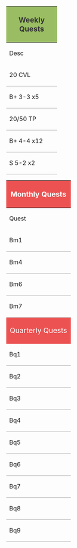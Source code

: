 {| class="wikitable typography-xl-optout" style="text-align:center;width:65%; border:none"
|-
! colspan="5" style="background:#9abd64; color:#333; border-left:none;border-right: none;font-size:1.2em;"|Weekly Quests
|-
! style="border-left:none;border-right: none;width: 120px;" | Desc
! style="border-left:none;border-right: none;" | Fleet
! style="border-left:none;border-right: none;" | Quest
|-
| style="border:none;border-bottom: 1px solid #aaaaaa;" | 20 CVL
| style="border:none;border-bottom: 1px solid #aaaaaa;" | 2DD 1CL(T) 1CVL 2CV<br>AS: 250+
| style="border:none;border-bottom: 1px solid #aaaaaa;" | Bw2
|-
| style="border:none;border-bottom: 1px solid #aaaaaa;" | B+ 3-3 x5
| style="border:none;border-bottom: 1px solid #aaaaaa;" | 2DD 1CL(T) 1CVL 1CV 1CA<br>AS: 200+
| style="border:none;border-bottom: 1px solid #aaaaaa;" | Bw7
|-
| style="border:none;border-bottom: 1px solid #aaaaaa;" | 20/50 TP
| style="border:none;border-bottom: 1px solid #aaaaaa;" | 1fBB(V) 3CV(L) 2DD<br>AS: 200+
| style="border:none;border-bottom: 1px solid #aaaaaa;" | Bw3/Bw4
|-
| style="border:none;border-bottom: 1px solid #aaaaaa;" | B+ 4-4 x12
| style="border:none;border-bottom: 1px solid #aaaaaa;" | 1fBB(V) 1CA 2CV 2DD<br>AS: 150+
| style="border:none;border-bottom: 1px solid #aaaaaa;" | Bw6/Bw8
|-
| style="border:none;border-bottom: 1px solid #aaaaaa;" | S 5-2 x2
| style="border:none;border-bottom: 1px solid #aaaaaa;" | 2CV(B/L) 2CA(V) 2DD<br>AS: 350+
| style="border:none;border-bottom: 1px solid #aaaaaa;" | Bw9
|}


{| class="wikitable typography-xl-optout" style="text-align:center;width:100%; border:none"
|-
! colspan="3" style="background:#ec5252; color:white; border-left:none;border-right: none;font-size:1.2em;"|Monthly Quests
|-
! style="border-left:none;border-right: none;" | Quest
! style="border-left:none;border-right: none;" | Fleet
! style="border-left:none;border-right: none;" | Description
|-
| style="border:none;border-bottom: 1px solid #aaaaaa;" | Bm1
| style="border:none;border-bottom: 1px solid #aaaaaa;" | [https://kc3kai.github.io/kancolle-replay/battleplayer.html#%7B%22diff%22%3A0%2C%22world%22%3A2%2C%22mapnum%22%3A5%2C%22fleetnum%22%3A1%2C%22combined%22%3A0%2C%22fleet1%22%3A%5B%7B%22mst_id%22%3A194%2C%22level%22%3A96%2C%22morale%22%3A57%2C%22stats%22%3A%7B%22ev%22%3A82%2C%22ls%22%3A56%2C%22as%22%3A0%2C%22sp%22%3A10%7D%2C%22kyouka%22%3A%5B32%2C50%2C48%2C30%2C0%2C0%2C0%5D%2C%22equip%22%3A%5B50%2C50%2C239%2C31%2C0%5D%2C%22stars%22%3A%5B6%2C6%2C0%2C0%2C0%5D%2C%22ace%22%3A%5B-1%2C-1%2C7%2C-1%2C-1%5D%7D%2C%7B%22mst_id%22%3A319%2C%22level%22%3A93%2C%22morale%22%3A49%2C%22stats%22%3A%7B%22ev%22%3A82%2C%22ls%22%3A56%2C%22as%22%3A0%2C%22sp%22%3A10%7D%2C%22kyouka%22%3A%5B30%2C52%2C52%2C31%2C0%2C0%2C0%5D%2C%22equip%22%3A%5B50%2C50%2C59%2C31%2C0%5D%2C%22stars%22%3A%5B6%2C6%2C0%2C0%2C0%5D%2C%22ace%22%3A%5B-1%2C-1%2C7%2C-1%2C-1%5D%7D%2C%7B%22mst_id%22%3A553%2C%22level%22%3A96%2C%22morale%22%3A65%2C%22stats%22%3A%7B%22ev%22%3A81%2C%22ls%22%3A70%2C%22as%22%3A0%2C%22sp%22%3A5%7D%2C%22kyouka%22%3A%5B28%2C0%2C37%2C19%2C0%2C0%2C0%5D%2C%22equip%22%3A%5B105%2C105%2C208%2C291%2C152%2C0%5D%2C%22stars%22%3A%5B0%2C0%2C0%2C0%2C10%2C0%5D%2C%22ace%22%3A%5B-1%2C-1%2C7%2C7%2C7%2C-1%5D%7D%2C%7B%22mst_id%22%3A192%2C%22level%22%3A93%2C%22morale%22%3A49%2C%22stats%22%3A%7B%22ev%22%3A80%2C%22ls%22%3A57%2C%22as%22%3A0%2C%22sp%22%3A10%7D%2C%22kyouka%22%3A%5B30%2C50%2C50%2C30%2C0%2C0%2C0%5D%2C%22equip%22%3A%5B50%2C50%2C102%2C31%2C0%5D%2C%22stars%22%3A%5B6%2C6%2C10%2C0%2C0%5D%2C%22ace%22%3A%5B-1%2C-1%2C7%2C-1%2C-1%5D%7D%2C%7B%22mst_id%22%3A189%2C%22level%22%3A94%2C%22morale%22%3A49%2C%22stats%22%3A%7B%22ev%22%3A77%2C%22ls%22%3A86%2C%22as%22%3A0%2C%22sp%22%3A10%7D%2C%22kyouka%22%3A%5B31%2C50%2C50%2C31%2C0%2C0%2C0%5D%2C%22equip%22%3A%5B50%2C50%2C59%2C75%2C0%5D%2C%22stars%22%3A%5B6%2C6%2C0%2C0%2C0%5D%2C%22ace%22%3A%5B-1%2C-1%2C7%2C-1%2C-1%5D%7D%2C%7B%22mst_id%22%3A188%2C%22level%22%3A94%2C%22morale%22%3A49%2C%22stats%22%3A%7B%22ev%22%3A77%2C%22ls%22%3A86%2C%22as%22%3A0%2C%22sp%22%3A10%7D%2C%22kyouka%22%3A%5B31%2C50%2C50%2C31%2C0%2C0%2C0%5D%2C%22equip%22%3A%5B50%2C50%2C59%2C75%2C0%5D%2C%22stars%22%3A%5B6%2C6%2C0%2C0%2C0%5D%2C%22ace%22%3A%5B-1%2C-1%2C7%2C-1%2C-1%5D%7D%5D%2C%22fleet2%22%3A%5B%7B%22mst_id%22%3A565%2C%22level%22%3A40%2C%22morale%22%3A49%2C%22stats%22%3A%7B%22ev%22%3A58%2C%22ls%22%3A7%2C%22as%22%3A49%2C%22sp%22%3A5%7D%2C%22kyouka%22%3A%5B12%2C0%2C21%2C12%2C0%2C0%2C0%5D%2C%22equip%22%3A%5B0%2C0%2C0%2C0%2C0%5D%2C%22stars%22%3A%5B0%2C0%2C0%2C0%2C0%5D%2C%22ace%22%3A%5B-1%2C-1%2C-1%2C-1%2C-1%5D%7D%2C%7B%22mst_id%22%3A383%2C%22level%22%3A54%2C%22morale%22%3A49%2C%22stats%22%3A%7B%22ev%22%3A75%2C%22ls%22%3A17%2C%22as%22%3A59%2C%22sp%22%3A5%7D%2C%22kyouka%22%3A%5B32%2C0%2C42%2C26%2C0%2C0%2C0%5D%2C%22equip%22%3A%5B0%2C0%2C0%2C0%2C0%5D%2C%22stars%22%3A%5B0%2C0%2C0%2C0%2C0%5D%2C%22ace%22%3A%5B-1%2C-1%2C-1%2C-1%2C-1%5D%7D%2C%7B%22mst_id%22%3A418%2C%22level%22%3A97%2C%22morale%22%3A49%2C%22stats%22%3A%7B%22ev%22%3A95%2C%22ls%22%3A44%2C%22as%22%3A79%2C%22sp%22%3A10%7D%2C%22kyouka%22%3A%5B34%2C51%2C42%2C33%2C0%2C0%2C0%5D%2C%22equip%22%3A%5B68%2C68%2C0%2C0%2C0%5D%2C%22stars%22%3A%5B6%2C6%2C0%2C0%2C0%5D%2C%22ace%22%3A%5B-1%2C-1%2C-1%2C-1%2C-1%5D%7D%2C%7B%22mst_id%22%3A548%2C%22level%22%3A90%2C%22morale%22%3A49%2C%22stats%22%3A%7B%22ev%22%3A89%2C%22ls%22%3A43%2C%22as%22%3A76%2C%22sp%22%3A10%7D%2C%22kyouka%22%3A%5B37%2C50%2C45%2C34%2C0%2C0%2C0%5D%2C%22equip%22%3A%5B68%2C68%2C0%2C0%2C0%5D%2C%22stars%22%3A%5B6%2C6%2C0%2C0%2C0%5D%2C%22ace%22%3A%5B-1%2C-1%2C-1%2C-1%2C-1%5D%7D%5D%2C%22fleet3%22%3A%5B%7B%22mst_id%22%3A385%2C%22level%22%3A55%2C%22morale%22%3A79%2C%22stats%22%3A%7B%22ev%22%3A72%2C%22ls%22%3A18%2C%22as%22%3A60%2C%22sp%22%3A5%7D%2C%22kyouka%22%3A%5B34%2C0%2C42%2C26%2C0%2C0%2C0%5D%2C%22equip%22%3A%5B0%2C0%2C0%2C0%2C0%5D%2C%22stars%22%3A%5B0%2C0%2C0%2C0%2C0%5D%2C%22ace%22%3A%5B-1%2C-1%2C-1%2C-1%2C-1%5D%7D%2C%7B%22mst_id%22%3A326%2C%22level%22%3A69%2C%22morale%22%3A79%2C%22stats%22%3A%7B%22ev%22%3A77%2C%22ls%22%3A34%2C%22as%22%3A57%2C%22sp%22%3A10%7D%2C%22kyouka%22%3A%5B41%2C58%2C50%2C37%2C0%2C0%2C0%5D%2C%22equip%22%3A%5B0%2C0%2C0%2C0%2C0%5D%2C%22stars%22%3A%5B0%2C0%2C0%2C0%2C0%5D%2C%22ace%22%3A%5B-1%2C-1%2C-1%2C-1%2C-1%5D%7D%2C%7B%22mst_id%22%3A107%2C%22level%22%3A60%2C%22morale%22%3A79%2C%22stats%22%3A%7B%22ev%22%3A40%2C%22ls%22%3A53%2C%22as%22%3A0%2C%22sp%22%3A10%7D%2C%22kyouka%22%3A%5B20%2C57%2C22%2C18%2C0%2C0%2C0%5D%2C%22equip%22%3A%5B68%2C68%2C41%2C0%2C0%5D%2C%22stars%22%3A%5B0%2C0%2C0%2C0%2C0%5D%2C%22ace%22%3A%5B-1%2C-1%2C-1%2C-1%2C-1%5D%7D%2C%7B%22mst_id%22%3A106%2C%22level%22%3A60%2C%22morale%22%3A79%2C%22stats%22%3A%7B%22ev%22%3A40%2C%22ls%22%3A53%2C%22as%22%3A0%2C%22sp%22%3A10%7D%2C%22kyouka%22%3A%5B20%2C57%2C22%2C18%2C0%2C0%2C0%5D%2C%22equip%22%3A%5B68%2C68%2C41%2C0%2C0%5D%2C%22stars%22%3A%5B6%2C0%2C0%2C0%2C0%5D%2C%22ace%22%3A%5B-1%2C-1%2C-1%2C-1%2C-1%5D%7D%2C%7B%22mst_id%22%3A53%2C%22level%22%3A12%2C%22morale%22%3A79%2C%22stats%22%3A%7B%22ev%22%3A40%2C%22ls%22%3A11%2C%22as%22%3A24%2C%22sp%22%3A10%7D%2C%22kyouka%22%3A%5B10%2C22%2C9%2C10%2C0%2C0%2C0%5D%2C%22equip%22%3A%5B0%2C0%2C0%2C0%2C0%5D%2C%22stars%22%3A%5B0%2C0%2C0%2C0%2C0%5D%2C%22ace%22%3A%5B-1%2C-1%2C-1%2C-1%2C-1%5D%7D%2C%7B%22mst_id%22%3A678%2C%22level%22%3A55%2C%22morale%22%3A79%2C%22stats%22%3A%7B%22ev%22%3A71%2C%22ls%22%3A18%2C%22as%22%3A63%2C%22sp%22%3A5%7D%2C%22kyouka%22%3A%5B33%2C0%2C44%2C27%2C0%2C0%2C0%5D%2C%22equip%22%3A%5B0%2C0%2C0%2C0%2C0%5D%2C%22stars%22%3A%5B0%2C0%2C0%2C0%2C0%5D%2C%22ace%22%3A%5B-1%2C-1%2C-1%2C-1%2C-1%5D%7D%5D%2C%22fleet4%22%3A%5B%7B%22mst_id%22%3A487%2C%22level%22%3A91%2C%22morale%22%3A49%2C%22stats%22%3A%7B%22ev%22%3A78%2C%22ls%22%3A56%2C%22as%22%3A83%2C%22sp%22%3A10%7D%2C%22kyouka%22%3A%5B40%2C56%2C45%2C39%2C0%2C0%2C0%5D%2C%22equip%22%3A%5B193%2C68%2C68%2C0%2C0%5D%2C%22stars%22%3A%5B0%2C6%2C6%2C0%2C0%5D%2C%22ace%22%3A%5B-1%2C-1%2C-1%2C-1%2C-1%5D%7D%2C%7B%22mst_id%22%3A387%2C%22level%22%3A63%2C%22morale%22%3A49%2C%22stats%22%3A%7B%22ev%22%3A75%2C%22ls%22%3A32%2C%22as%22%3A52%2C%22sp%22%3A10%7D%2C%22kyouka%22%3A%5B33%2C54%2C41%2C27%2C0%2C0%2C0%5D%2C%22equip%22%3A%5B75%2C75%2C0%2C0%2C0%5D%2C%22stars%22%3A%5B0%2C0%2C0%2C0%2C0%5D%2C%22ace%22%3A%5B-1%2C-1%2C-1%2C-1%2C-1%5D%7D%2C%7B%22mst_id%22%3A247%2C%22level%22%3A87%2C%22morale%22%3A49%2C%22stats%22%3A%7B%22ev%22%3A83%2C%22ls%22%3A35%2C%22as%22%3A54%2C%22sp%22%3A10%7D%2C%22kyouka%22%3A%5B37%2C51%2C34%2C35%2C0%2C0%2C0%5D%2C%22equip%22%3A%5B75%2C75%2C0%2C0%2C0%5D%2C%22stars%22%3A%5B0%2C0%2C0%2C0%2C0%5D%2C%22ace%22%3A%5B-1%2C-1%2C-1%2C-1%2C-1%5D%7D%2C%7B%22mst_id%22%3A369%2C%22level%22%3A88%2C%22morale%22%3A49%2C%22stats%22%3A%7B%22ev%22%3A83%2C%22ls%22%3A38%2C%22as%22%3A64%2C%22sp%22%3A10%7D%2C%22kyouka%22%3A%5B38%2C54%2C34%2C34%2C0%2C0%2C0%5D%2C%22equip%22%3A%5B75%2C75%2C0%2C0%2C0%5D%2C%22stars%22%3A%5B0%2C0%2C0%2C0%2C0%5D%2C%22ace%22%3A%5B-1%2C-1%2C-1%2C-1%2C-1%5D%7D%2C%7B%22mst_id%22%3A350%2C%22level%22%3A87%2C%22morale%22%3A49%2C%22stats%22%3A%7B%22ev%22%3A83%2C%22ls%22%3A36%2C%22as%22%3A58%2C%22sp%22%3A10%7D%2C%22kyouka%22%3A%5B37%2C51%2C34%2C35%2C0%2C0%2C0%5D%2C%22equip%22%3A%5B75%2C75%2C0%2C0%2C0%5D%2C%22stars%22%3A%5B0%2C0%2C0%2C0%2C0%5D%2C%22ace%22%3A%5B-1%2C-1%2C-1%2C-1%2C-1%5D%7D%2C%7B%22mst_id%22%3A246%2C%22level%22%3A87%2C%22morale%22%3A49%2C%22stats%22%3A%7B%22ev%22%3A83%2C%22ls%22%3A35%2C%22as%22%3A54%2C%22sp%22%3A10%7D%2C%22kyouka%22%3A%5B37%2C51%2C34%2C35%2C0%2C0%2C0%5D%2C%22equip%22%3A%5B75%2C75%2C0%2C0%2C0%5D%2C%22stars%22%3A%5B0%2C0%2C0%2C0%2C0%5D%2C%22ace%22%3A%5B-1%2C-1%2C-1%2C-1%2C-1%5D%7D%5D%2C%22support1%22%3A0%2C%22support2%22%3A0%2C%22lbas%22%3A%5B%5D%2C%22time%22%3A1541700895%2C%22mapinfo%22%3A%7B%22api_cleared%22%3A0%2C%22api_defeat_count%22%3A0%7D%2C%22hq%22%3A%2219064766%22%2C%22id%22%3A5334%2C%22nodes%22%3A%5B%7B%22id%22%3A2%2C%22type%22%3A%22battle%22%2C%22eventId%22%3A4%2C%22eventKind%22%3A1%7D%2C%7B%22id%22%3A6%2C%22type%22%3A%22battle%22%2C%22eventId%22%3A4%2C%22eventKind%22%3A1%7D%2C%7B%22id%22%3A10%2C%22type%22%3A%22battle%22%2C%22eventId%22%3A4%2C%22eventKind%22%3A1%7D%2C%7B%22id%22%3A19%2C%22type%22%3A%22battle%22%2C%22eventId%22%3A5%2C%22eventKind%22%3A1%7D%5D%2C%22battles%22%3A%5B%7B%22sortie_id%22%3A5334%2C%22node%22%3A2%2C%22enemyId%22%3A0%2C%22data%22%3A%7B%22api_deck_id%22%3A1%2C%22api_formation%22%3A%5B1%2C1%2C1%5D%2C%22api_f_nowhps%22%3A%5B57%2C56%2C78%2C56%2C58%2C59%5D%2C%22api_f_maxhps%22%3A%5B57%2C56%2C78%2C56%2C58%2C59%5D%2C%22api_fParam%22%3A%5B%5B84%2C84%2C72%2C77%5D%2C%5B80%2C88%2C80%2C78%5D%2C%5B88%2C0%2C85%2C94%5D%2C%5B80%2C84%2C83%2C78%5D%2C%5B77%2C83%2C83%2C79%5D%2C%5B77%2C82%2C82%2C79%5D%5D%2C%22api_ship_ke%22%3A%5B1527%2C1519%2C1576%2C1576%2C1576%2C1502%5D%2C%22api_ship_lv%22%3A%5B1%2C1%2C1%2C1%2C1%2C1%5D%2C%22api_e_nowhps%22%3A%5B76%2C52%2C37%2C37%2C37%2C22%5D%2C%22api_e_maxhps%22%3A%5B76%2C52%2C37%2C37%2C37%2C22%5D%2C%22api_eSlot%22%3A%5B%5B505%2C506%2C515%2C525%2C-1%5D%2C%5B506%2C525%2C-1%2C-1%2C-1%5D%2C%5B502%2C545%2C542%2C-1%2C-1%5D%2C%5B502%2C545%2C542%2C-1%2C-1%5D%2C%5B502%2C545%2C542%2C-1%2C-1%5D%2C%5B502%2C-1%2C-1%2C-1%2C-1%5D%5D%2C%22api_eParam%22%3A%5B%5B68%2C48%2C40%2C70%5D%2C%5B34%2C48%2C23%2C32%5D%2C%5B38%2C66%2C32%2C26%5D%2C%5B38%2C66%2C32%2C26%5D%2C%5B38%2C66%2C32%2C26%5D%2C%5B7%2C16%2C7%2C6%5D%5D%2C%22api_midnight_flag%22%3A0%2C%22api_search%22%3A%5B1%2C1%5D%2C%22api_stage_flag%22%3A%5B1%2C1%2C1%5D%2C%22api_kouku%22%3A%7B%22api_plane_from%22%3A%5B%5B3%5D%2Cnull%5D%2C%22api_stage1%22%3A%7B%22api_f_count%22%3A53%2C%22api_f_lostcount%22%3A0%2C%22api_e_count%22%3A0%2C%22api_e_lostcount%22%3A0%2C%22api_disp_seiku%22%3A1%2C%22api_touch_plane%22%3A%5B239%2C-1%5D%7D%2C%22api_stage2%22%3A%7B%22api_f_count%22%3A44%2C%22api_f_lostcount%22%3A2%2C%22api_e_count%22%3A0%2C%22api_e_lostcount%22%3A0%7D%2C%22api_stage3%22%3A%7B%22api_frai_flag%22%3A%5B0%2C0%2C0%2C0%2C0%2C0%5D%2C%22api_erai_flag%22%3A%5B0%2C0%2C0%2C0%2C0%2C0%5D%2C%22api_fbak_flag%22%3A%5B0%2C0%2C0%2C0%2C0%2C0%5D%2C%22api_ebak_flag%22%3A%5B1%2C0%2C0%2C0%2C1%2C0%5D%2C%22api_fcl_flag%22%3A%5B0%2C0%2C0%2C0%2C0%2C0%5D%2C%22api_ecl_flag%22%3A%5B0%2C0%2C0%2C0%2C0%2C0%5D%2C%22api_fdam%22%3A%5B0%2C0%2C0%2C0%2C0%2C0%5D%2C%22api_edam%22%3A%5B0%2C0%2C0%2C0%2C0%2C0%5D%7D%7D%2C%22api_support_flag%22%3A0%2C%22api_support_info%22%3Anull%2C%22api_opening_taisen_flag%22%3A0%2C%22api_opening_taisen%22%3Anull%2C%22api_opening_flag%22%3A0%2C%22api_opening_atack%22%3Anull%2C%22api_hourai_flag%22%3A%5B1%2C0%2C0%2C0%5D%2C%22api_hougeki1%22%3A%7B%22api_at_eflag%22%3A%5B0%2C0%2C0%2C0%2C1%2C0%2C0%5D%2C%22api_at_list%22%3A%5B2%2C1%2C5%2C3%2C2%2C0%2C4%5D%2C%22api_at_type%22%3A%5B0%2C2%2C2%2C2%2C0%2C0%2C0%5D%2C%22api_df_list%22%3A%5B%5B1%5D%2C%5B0%2C0%5D%2C%5B5%2C5%5D%2C%5B4%2C4%5D%2C%5B5%5D%2C%5B3%5D%2C%5B2%5D%5D%2C%22api_si_list%22%3A%5B%5B105%5D%2C%5B%2250%22%2C%2250%22%5D%2C%5B%2250%22%2C%2250%22%5D%2C%5B%2250%22%2C%2250%22%5D%2C%5B502%5D%2C%5B50%5D%2C%5B50%5D%5D%2C%22api_cl_list%22%3A%5B%5B1%5D%2C%5B1%2C1%5D%2C%5B1%2C2%5D%2C%5B1%2C1%5D%2C%5B1%5D%2C%5B1%5D%2C%5B2%5D%5D%2C%22api_damage%22%3A%5B%5B113%5D%2C%5B43%2C42%5D%2C%5B121%2C184%5D%2C%5B102%2C99%5D%2C%5B8%5D%2C%5B83%5D%2C%5B140%5D%5D%7D%2C%22api_hougeki2%22%3Anull%2C%22api_hougeki3%22%3Anull%2C%22api_raigeki%22%3Anull%2C%22api_name%22%3A%22battle%22%7D%2C%22yasen%22%3A%7B%7D%2C%22rating%22%3A%22S%22%2C%22drop%22%3A53%2C%22time%22%3A1541700895%2C%22baseEXP%22%3A180%2C%22hqEXP%22%3A100%2C%22shizunde%22%3A%5B%5B%5D%2C%5B%5D%5D%2C%22mvp%22%3A%5B6%5D%2C%22fleetStates%22%3A%5B%7B%22fuel%22%3A%5B45%2C45%2C110%2C45%2C50%2C50%5D%2C%22ammo%22%3A%5B75%2C75%2C145%2C75%2C65%2C65%5D%2C%22slots%22%3A%5B%5B2%2C2%2C4%2C4%2C0%5D%2C%5B2%2C2%2C4%2C4%2C0%5D%2C%5B2%2C2%2C22%2C22%2C9%5D%2C%5B2%2C2%2C4%2C4%2C0%5D%2C%5B2%2C2%2C9%2C5%2C0%5D%2C%5B2%2C2%2C9%2C5%2C0%5D%5D%7D%5D%2C%22hq%22%3A%2219064766%22%2C%22id%22%3A12695%7D%2C%7B%22sortie_id%22%3A5334%2C%22node%22%3A6%2C%22enemyId%22%3A0%2C%22data%22%3A%7B%22api_deck_id%22%3A1%2C%22api_formation%22%3A%5B1%2C1%2C1%5D%2C%22api_f_nowhps%22%3A%5B57%2C56%2C78%2C56%2C58%2C51%5D%2C%22api_f_maxhps%22%3A%5B57%2C56%2C78%2C56%2C58%2C59%5D%2C%22api_fParam%22%3A%5B%5B84%2C84%2C72%2C77%5D%2C%5B80%2C88%2C80%2C78%5D%2C%5B88%2C0%2C85%2C94%5D%2C%5B80%2C84%2C83%2C78%5D%2C%5B77%2C83%2C83%2C79%5D%2C%5B77%2C82%2C82%2C79%5D%5D%2C%22api_ship_ke%22%3A%5B1555%2C1559%2C1559%2C1576%2C1575%2C1575%5D%2C%22api_ship_lv%22%3A%5B1%2C1%2C1%2C1%2C1%2C1%5D%2C%22api_e_nowhps%22%3A%5B57%2C70%2C70%2C37%2C35%2C35%5D%2C%22api_e_maxhps%22%3A%5B57%2C70%2C70%2C37%2C35%2C35%5D%2C%22api_eSlot%22%3A%5B%5B506%2C525%2C542%2C543%2C-1%5D%2C%5B506%2C515%2C515%2C-1%2C-1%5D%2C%5B506%2C515%2C515%2C-1%2C-1%5D%2C%5B502%2C545%2C542%2C-1%2C-1%5D%2C%5B502%2C545%2C542%2C-1%2C-1%5D%2C%5B502%2C545%2C542%2C-1%2C-1%5D%5D%2C%22api_eParam%22%3A%5B%5B48%2C80%2C30%2C39%5D%2C%5B50%2C120%2C30%2C60%5D%2C%5B50%2C120%2C30%2C60%5D%2C%5B38%2C66%2C32%2C26%5D%2C%5B38%2C60%2C30%2C22%5D%2C%5B38%2C60%2C30%2C22%5D%5D%2C%22api_midnight_flag%22%3A0%2C%22api_search%22%3A%5B1%2C1%5D%2C%22api_stage_flag%22%3A%5B1%2C1%2C1%5D%2C%22api_kouku%22%3A%7B%22api_plane_from%22%3A%5B%5B3%5D%2Cnull%5D%2C%22api_stage1%22%3A%7B%22api_f_count%22%3A51%2C%22api_f_lostcount%22%3A0%2C%22api_e_count%22%3A0%2C%22api_e_lostcount%22%3A0%2C%22api_disp_seiku%22%3A1%2C%22api_touch_plane%22%3A%5B59%2C-1%5D%7D%2C%22api_stage2%22%3A%7B%22api_f_count%22%3A42%2C%22api_f_lostcount%22%3A0%2C%22api_e_count%22%3A0%2C%22api_e_lostcount%22%3A0%7D%2C%22api_stage3%22%3A%7B%22api_frai_flag%22%3A%5B0%2C0%2C0%2C0%2C0%2C0%5D%2C%22api_erai_flag%22%3A%5B0%2C0%2C0%2C0%2C0%2C0%5D%2C%22api_fbak_flag%22%3A%5B0%2C0%2C0%2C0%2C0%2C0%5D%2C%22api_ebak_flag%22%3A%5B0%2C0%2C1%2C1%2C0%2C0%5D%2C%22api_fcl_flag%22%3A%5B0%2C0%2C0%2C0%2C0%2C0%5D%2C%22api_ecl_flag%22%3A%5B0%2C0%2C0%2C0%2C0%2C0%5D%2C%22api_fdam%22%3A%5B0%2C0%2C0%2C0%2C0%2C0%5D%2C%22api_edam%22%3A%5B0%2C0%2C31%2C0%2C0%2C0%5D%7D%7D%2C%22api_support_flag%22%3A0%2C%22api_support_info%22%3Anull%2C%22api_opening_taisen_flag%22%3A0%2C%22api_opening_taisen%22%3Anull%2C%22api_opening_flag%22%3A0%2C%22api_opening_atack%22%3Anull%2C%22api_hourai_flag%22%3A%5B1%2C0%2C0%2C0%5D%2C%22api_hougeki1%22%3A%7B%22api_at_eflag%22%3A%5B0%2C1%2C0%2C0%2C1%2C0%2C0%2C0%5D%2C%22api_at_list%22%3A%5B2%2C1%2C3%2C0%2C0%2C1%2C4%2C5%5D%2C%22api_at_type%22%3A%5B2%2C0%2C2%2C2%2C0%2C2%2C0%2C0%5D%2C%22api_df_list%22%3A%5B%5B2%2C2%5D%2C%5B1%5D%2C%5B1%2C1%5D%2C%5B3%2C3%5D%2C%5B3%5D%2C%5B4%2C4%5D%2C%5B5%5D%2C%5B0%5D%5D%2C%22api_si_list%22%3A%5B%5B%22105%22%2C%22105%22%5D%2C%5B506%5D%2C%5B%2250%22%2C%2250%22%5D%2C%5B%2250%22%2C%2250%22%5D%2C%5B506%5D%2C%5B%2250%22%2C%2250%22%5D%2C%5B50%5D%2C%5B50%5D%5D%2C%22api_cl_list%22%3A%5B%5B1%2C1%5D%2C%5B0%5D%2C%5B1%2C1%5D%2C%5B2%2C1%5D%2C%5B0%5D%2C%5B1%2C1%5D%2C%5B2%5D%2C%5B1%5D%5D%2C%22api_damage%22%3A%5B%5B128%2C0%5D%2C%5B0%5D%2C%5B82%2C56%5D%2C%5B180%2C115%5D%2C%5B0%5D%2C%5B112%2C0%5D%2C%5B142%5D%2C%5B63%5D%5D%7D%2C%22api_hougeki2%22%3Anull%2C%22api_hougeki3%22%3Anull%2C%22api_raigeki%22%3Anull%2C%22api_name%22%3A%22battle%22%7D%2C%22yasen%22%3A%7B%7D%2C%22rating%22%3A%22SS%22%2C%22drop%22%3A14%2C%22time%22%3A1541701033%2C%22baseEXP%22%3A180%2C%22hqEXP%22%3A100%2C%22shizunde%22%3A%5B%5B%5D%2C%5B%5D%5D%2C%22mvp%22%3A%5B1%5D%2C%22fleetStates%22%3A%5B%7B%22fuel%22%3A%5B36%2C36%2C88%2C36%2C40%2C40%5D%2C%22ammo%22%3A%5B60%2C60%2C116%2C60%2C52%2C52%5D%2C%22slots%22%3A%5B%5B2%2C2%2C4%2C4%2C0%5D%2C%5B2%2C2%2C4%2C4%2C0%5D%2C%5B2%2C2%2C21%2C21%2C9%5D%2C%5B2%2C2%2C4%2C4%2C0%5D%2C%5B2%2C2%2C9%2C5%2C0%5D%2C%5B2%2C2%2C9%2C5%2C0%5D%5D%7D%5D%2C%22hq%22%3A%2219064766%22%2C%22id%22%3A12696%7D%2C%7B%22sortie_id%22%3A5334%2C%22node%22%3A10%2C%22enemyId%22%3A0%2C%22data%22%3A%7B%22api_deck_id%22%3A1%2C%22api_formation%22%3A%5B1%2C1%2C4%5D%2C%22api_f_nowhps%22%3A%5B57%2C56%2C78%2C56%2C58%2C51%5D%2C%22api_f_maxhps%22%3A%5B57%2C56%2C78%2C56%2C58%2C59%5D%2C%22api_fParam%22%3A%5B%5B84%2C84%2C72%2C77%5D%2C%5B80%2C88%2C80%2C78%5D%2C%5B88%2C0%2C85%2C94%5D%2C%5B80%2C84%2C83%2C78%5D%2C%5B77%2C83%2C83%2C79%5D%2C%5B77%2C82%2C82%2C79%5D%5D%2C%22api_ship_ke%22%3A%5B1529%2C1527%2C1527%2C1554%2C1576%2C1576%5D%2C%22api_ship_lv%22%3A%5B1%2C1%2C1%2C1%2C1%2C1%5D%2C%22api_e_nowhps%22%3A%5B98%2C76%2C76%2C53%2C37%2C37%5D%2C%22api_e_maxhps%22%3A%5B98%2C76%2C76%2C53%2C37%2C37%5D%2C%22api_eSlot%22%3A%5B%5B509%2C509%2C525%2C528%2C-1%5D%2C%5B505%2C506%2C515%2C525%2C-1%5D%2C%5B505%2C506%2C515%2C525%2C-1%5D%2C%5B504%2C542%2C543%2C-1%2C-1%5D%2C%5B502%2C545%2C542%2C-1%2C-1%5D%2C%5B502%2C545%2C542%2C-1%2C-1%5D%5D%2C%22api_eParam%22%3A%5B%5B90%2C0%2C80%2C99%5D%2C%5B68%2C48%2C40%2C70%5D%2C%5B68%2C48%2C40%2C70%5D%2C%5B42%2C72%2C27%2C36%5D%2C%5B38%2C66%2C32%2C26%5D%2C%5B38%2C66%2C32%2C26%5D%5D%2C%22api_midnight_flag%22%3A0%2C%22api_search%22%3A%5B1%2C1%5D%2C%22api_stage_flag%22%3A%5B1%2C1%2C1%5D%2C%22api_kouku%22%3A%7B%22api_plane_from%22%3A%5B%5B3%5D%2Cnull%5D%2C%22api_stage1%22%3A%7B%22api_f_count%22%3A51%2C%22api_f_lostcount%22%3A0%2C%22api_e_count%22%3A0%2C%22api_e_lostcount%22%3A0%2C%22api_disp_seiku%22%3A1%2C%22api_touch_plane%22%3A%5B59%2C-1%5D%7D%2C%22api_stage2%22%3A%7B%22api_f_count%22%3A42%2C%22api_f_lostcount%22%3A1%2C%22api_e_count%22%3A0%2C%22api_e_lostcount%22%3A0%7D%2C%22api_stage3%22%3A%7B%22api_frai_flag%22%3A%5B0%2C0%2C0%2C0%2C0%2C0%5D%2C%22api_erai_flag%22%3A%5B0%2C0%2C0%2C0%2C0%2C0%5D%2C%22api_fbak_flag%22%3A%5B0%2C0%2C0%2C0%2C0%2C0%5D%2C%22api_ebak_flag%22%3A%5B0%2C0%2C1%2C0%2C0%2C1%5D%2C%22api_fcl_flag%22%3A%5B0%2C0%2C0%2C0%2C0%2C0%5D%2C%22api_ecl_flag%22%3A%5B0%2C0%2C1%2C0%2C0%2C0%5D%2C%22api_fdam%22%3A%5B0%2C0%2C0%2C0%2C0%2C0%5D%2C%22api_edam%22%3A%5B0%2C0%2C88%2C0%2C0%2C67%5D%7D%7D%2C%22api_support_flag%22%3A0%2C%22api_support_info%22%3Anull%2C%22api_opening_taisen_flag%22%3A0%2C%22api_opening_taisen%22%3Anull%2C%22api_opening_flag%22%3A0%2C%22api_opening_atack%22%3Anull%2C%22api_hourai_flag%22%3A%5B1%2C1%2C0%2C0%5D%2C%22api_hougeki1%22%3A%7B%22api_at_eflag%22%3A%5B0%2C1%2C0%2C1%2C0%2C0%2C1%2C0%2C0%5D%2C%22api_at_list%22%3A%5B2%2C0%2C1%2C1%2C5%2C0%2C4%2C3%2C4%5D%2C%22api_at_type%22%3A%5B2%2C0%2C0%2C0%2C2%2C2%2C0%2C2%2C2%5D%2C%22api_df_list%22%3A%5B%5B3%2C3%5D%2C%5B2%5D%2C%5B0%5D%2C%5B1%5D%2C%5B0%2C0%5D%2C%5B0%2C0%5D%2C%5B5%5D%2C%5B4%2C4%5D%2C%5B1%2C1%5D%5D%2C%22api_si_list%22%3A%5B%5B%22105%22%2C%22105%22%5D%2C%5B509%5D%2C%5B50%5D%2C%5B505%5D%2C%5B%2250%22%2C%2250%22%5D%2C%5B%2250%22%2C%2250%22%5D%2C%5B502%5D%2C%5B%2250%22%2C%2250%22%5D%2C%5B%2250%22%2C%2250%22%5D%5D%2C%22api_cl_list%22%3A%5B%5B1%2C1%5D%2C%5B1%5D%2C%5B1%5D%2C%5B0%5D%2C%5B1%2C1%5D%2C%5B1%2C1%5D%2C%5B1%5D%2C%5B2%2C1%5D%2C%5B1%2C1%5D%5D%2C%22api_damage%22%3A%5B%5B61%2C61%5D%2C%5B9%5D%2C%5B12%5D%2C%5B0%5D%2C%5B5%2C7%5D%2C%5B9%2C8%5D%2C%5B3.1%5D%2C%5B87%2C57%5D%2C%5B24%2C4%5D%5D%7D%2C%22api_hougeki2%22%3A%7B%22api_at_eflag%22%3A%5B0%2C1%2C0%2C0%2C0%2C0%2C0%5D%2C%22api_at_list%22%3A%5B0%2C0%2C1%2C2%2C3%2C4%2C5%5D%2C%22api_at_type%22%3A%5B2%2C0%2C2%2C2%2C2%2C0%2C2%5D%2C%22api_df_list%22%3A%5B%5B0%2C0%5D%2C%5B4%5D%2C%5B1%2C1%5D%2C%5B0%2C0%5D%2C%5B0%2C0%5D%2C%5B0%5D%2C%5B0%2C0%5D%5D%2C%22api_si_list%22%3A%5B%5B%2250%22%2C%2250%22%5D%2C%5B509%5D%2C%5B%2250%22%2C%2250%22%5D%2C%5B%22105%22%2C%22105%22%5D%2C%5B%2250%22%2C%2250%22%5D%2C%5B50%5D%2C%5B%2250%22%2C%2250%22%5D%5D%2C%22api_cl_list%22%3A%5B%5B1%2C1%5D%2C%5B0%5D%2C%5B2%2C1%5D%2C%5B1%2C2%5D%2C%5B1%2C1%5D%2C%5B0%5D%2C%5B2%2C1%5D%5D%2C%22api_damage%22%3A%5B%5B6%2C4%5D%2C%5B0%5D%2C%5B66%2C19%5D%2C%5B6%2C25%5D%2C%5B1%2C1%5D%2C%5B0%5D%2C%5B37%2C0%5D%5D%7D%2C%22api_hougeki3%22%3Anull%2C%22api_raigeki%22%3Anull%2C%22api_name%22%3A%22battle%22%7D%2C%22yasen%22%3A%7B%7D%2C%22rating%22%3A%22S%22%2C%22drop%22%3A0%2C%22time%22%3A1541701446%2C%22baseEXP%22%3A250%2C%22hqEXP%22%3A100%2C%22shizunde%22%3A%5B%5B%5D%2C%5B%5D%5D%2C%22mvp%22%3A%5B3%5D%2C%22fleetStates%22%3A%5B%7B%22fuel%22%3A%5B27%2C27%2C66%2C27%2C30%2C30%5D%2C%22ammo%22%3A%5B45%2C45%2C87%2C45%2C39%2C39%5D%2C%22slots%22%3A%5B%5B2%2C2%2C4%2C4%2C0%5D%2C%5B2%2C2%2C4%2C4%2C0%5D%2C%5B2%2C2%2C21%2C21%2C9%5D%2C%5B2%2C2%2C4%2C4%2C0%5D%2C%5B2%2C2%2C9%2C5%2C0%5D%2C%5B2%2C2%2C9%2C5%2C0%5D%5D%7D%5D%2C%22hq%22%3A%2219064766%22%2C%22id%22%3A12697%7D%2C%7B%22sortie_id%22%3A5334%2C%22node%22%3A19%2C%22enemyId%22%3A0%2C%22data%22%3A%7B%22api_deck_id%22%3A1%2C%22api_formation%22%3A%5B1%2C1%2C1%5D%2C%22api_f_nowhps%22%3A%5B57%2C56%2C69%2C56%2C58%2C48%5D%2C%22api_f_maxhps%22%3A%5B57%2C56%2C78%2C56%2C58%2C59%5D%2C%22api_fParam%22%3A%5B%5B84%2C84%2C72%2C77%5D%2C%5B80%2C88%2C80%2C78%5D%2C%5B88%2C0%2C85%2C94%5D%2C%5B80%2C84%2C83%2C78%5D%2C%5B77%2C83%2C83%2C79%5D%2C%5B77%2C82%2C82%2C79%5D%5D%2C%22api_ship_ke%22%3A%5B1529%2C1529%2C1524%2C1519%2C1576%2C1576%5D%2C%22api_ship_lv%22%3A%5B1%2C1%2C1%2C1%2C1%2C1%5D%2C%22api_e_nowhps%22%3A%5B98%2C98%2C90%2C52%2C37%2C37%5D%2C%22api_e_maxhps%22%3A%5B98%2C98%2C90%2C52%2C37%2C37%5D%2C%22api_eSlot%22%3A%5B%5B509%2C509%2C525%2C528%2C-1%5D%2C%5B509%2C509%2C525%2C528%2C-1%5D%2C%5B509%2C509%2C512%2C528%2C-1%5D%2C%5B506%2C525%2C-1%2C-1%2C-1%5D%2C%5B502%2C545%2C542%2C-1%2C-1%5D%2C%5B502%2C545%2C542%2C-1%2C-1%5D%5D%2C%22api_eParam%22%3A%5B%5B90%2C0%2C80%2C99%5D%2C%5B90%2C0%2C80%2C99%5D%2C%5B85%2C0%2C70%2C85%5D%2C%5B34%2C48%2C23%2C32%5D%2C%5B38%2C66%2C32%2C26%5D%2C%5B38%2C66%2C32%2C26%5D%5D%2C%22api_midnight_flag%22%3A0%2C%22api_search%22%3A%5B1%2C1%5D%2C%22api_stage_flag%22%3A%5B1%2C1%2C1%5D%2C%22api_kouku%22%3A%7B%22api_plane_from%22%3A%5B%5B3%5D%2Cnull%5D%2C%22api_stage1%22%3A%7B%22api_f_count%22%3A50%2C%22api_f_lostcount%22%3A2%2C%22api_e_count%22%3A0%2C%22api_e_lostcount%22%3A0%2C%22api_disp_seiku%22%3A1%2C%22api_touch_plane%22%3A%5B59%2C-1%5D%7D%2C%22api_stage2%22%3A%7B%22api_f_count%22%3A39%2C%22api_f_lostcount%22%3A2%2C%22api_e_count%22%3A0%2C%22api_e_lostcount%22%3A0%7D%2C%22api_stage3%22%3A%7B%22api_frai_flag%22%3A%5B0%2C0%2C0%2C0%2C0%2C0%5D%2C%22api_erai_flag%22%3A%5B0%2C0%2C0%2C0%2C0%2C0%5D%2C%22api_fbak_flag%22%3A%5B0%2C0%2C0%2C0%2C0%2C0%5D%2C%22api_ebak_flag%22%3A%5B0%2C1%2C0%2C1%2C0%2C0%5D%2C%22api_fcl_flag%22%3A%5B0%2C0%2C0%2C0%2C0%2C0%5D%2C%22api_ecl_flag%22%3A%5B0%2C1%2C0%2C0%2C0%2C0%5D%2C%22api_fdam%22%3A%5B0%2C0%2C0%2C0%2C0%2C0%5D%2C%22api_edam%22%3A%5B0%2C33%2C0%2C39%2C0%2C0%5D%7D%7D%2C%22api_support_flag%22%3A0%2C%22api_support_info%22%3Anull%2C%22api_opening_taisen_flag%22%3A0%2C%22api_opening_taisen%22%3Anull%2C%22api_opening_flag%22%3A0%2C%22api_opening_atack%22%3Anull%2C%22api_hourai_flag%22%3A%5B1%2C1%2C0%2C0%5D%2C%22api_hougeki1%22%3A%7B%22api_at_eflag%22%3A%5B0%2C1%2C0%2C0%2C1%2C0%2C0%2C0%5D%2C%22api_at_list%22%3A%5B2%2C0%2C0%2C3%2C1%2C5%2C1%2C4%5D%2C%22api_at_type%22%3A%5B2%2C0%2C2%2C2%2C0%2C2%2C0%2C2%5D%2C%22api_df_list%22%3A%5B%5B2%2C2%5D%2C%5B2%5D%2C%5B4%2C4%5D%2C%5B5%2C5%5D%2C%5B2%5D%2C%5B3%2C3%5D%2C%5B1%5D%2C%5B1%2C1%5D%5D%2C%22api_si_list%22%3A%5B%5B%22105%22%2C%22105%22%5D%2C%5B509%5D%2C%5B%2250%22%2C%2250%22%5D%2C%5B%2250%22%2C%2250%22%5D%2C%5B509%5D%2C%5B%2250%22%2C%2250%22%5D%2C%5B50%5D%2C%5B%2250%22%2C%2250%22%5D%5D%2C%22api_cl_list%22%3A%5B%5B2%2C1%5D%2C%5B0%5D%2C%5B2%2C1%5D%2C%5B1%2C1%5D%2C%5B1%5D%2C%5B1%2C1%5D%2C%5B1%5D%2C%5B1%2C1%5D%5D%2C%22api_damage%22%3A%5B%5B149%2C84%5D%2C%5B0%5D%2C%5B140%2C84%5D%2C%5B89%2C0%5D%2C%5B35%5D%2C%5B76%2C79%5D%2C%5B12%5D%2C%5B3%2C38%5D%5D%7D%2C%22api_hougeki2%22%3A%7B%22api_at_eflag%22%3A%5B0%2C1%2C0%2C0%2C0%2C0%2C0%5D%2C%22api_at_list%22%3A%5B0%2C0%2C1%2C2%2C3%2C4%2C5%5D%2C%22api_at_type%22%3A%5B2%2C0%2C2%2C2%2C2%2C0%2C2%5D%2C%22api_df_list%22%3A%5B%5B1%2C1%5D%2C%5B0%5D%2C%5B0%2C0%5D%2C%5B0%2C0%5D%2C%5B0%2C0%5D%2C%5B0%5D%2C%5B0%2C0%5D%5D%2C%22api_si_list%22%3A%5B%5B%2250%22%2C%2250%22%5D%2C%5B509%5D%2C%5B%2250%22%2C%2250%22%5D%2C%5B%22105%22%2C%22105%22%5D%2C%5B%2250%22%2C%2250%22%5D%2C%5B50%5D%2C%5B%2250%22%2C%2250%22%5D%5D%2C%22api_cl_list%22%3A%5B%5B1%2C1%5D%2C%5B1%5D%2C%5B1%2C1%5D%2C%5B1%2C1%5D%2C%5B1%2C1%5D%2C%5B1%5D%2C%5B1%2C1%5D%5D%2C%22api_damage%22%3A%5B%5B45%2C7%5D%2C%5B34%5D%2C%5B16%2C4%5D%2C%5B10%2C4%5D%2C%5B9%2C22%5D%2C%5B23%5D%2C%5B1%2C24%5D%5D%7D%2C%22api_hougeki3%22%3Anull%2C%22api_raigeki%22%3Anull%2C%22api_name%22%3A%22battle%22%7D%2C%22yasen%22%3A%7B%7D%2C%22rating%22%3A%22S%22%2C%22drop%22%3A125%2C%22time%22%3A1541701589%2C%22baseEXP%22%3A300%2C%22hqEXP%22%3A1200%2C%22shizunde%22%3A%5B%5B%5D%2C%5B%5D%5D%2C%22mvp%22%3A%5B3%5D%2C%22fleetStates%22%3A%5B%7B%22fuel%22%3A%5B18%2C18%2C44%2C18%2C20%2C20%5D%2C%22ammo%22%3A%5B30%2C30%2C58%2C30%2C26%2C26%5D%2C%22slots%22%3A%5B%5B2%2C2%2C4%2C4%2C0%5D%2C%5B2%2C2%2C4%2C4%2C0%5D%2C%5B2%2C2%2C21%2C20%2C9%5D%2C%5B2%2C2%2C4%2C4%2C0%5D%2C%5B2%2C2%2C9%2C5%2C0%5D%2C%5B2%2C2%2C9%2C5%2C0%5D%5D%7D%5D%2C%22boss%22%3Atrue%2C%22hq%22%3A%2219064766%22%2C%22id%22%3A12698%7D%5D%2C%22defeat_count%22%3A0%7D 1BB 3CA 2CAV]
| style="border:none;border-bottom: 1px solid #aaaaaa;width: 420px;text-align:left" | Sortie Myoukou, Nachi, Haguro, with 3 additional ships to World 2-5 and obtain an S-Rank victory at the boss node
|-
| style="border:none;border-bottom: 1px solid #aaaaaa;" | Bm4
| style="border:none;border-bottom: 1px solid #aaaaaa;" | [https://kc3kai.github.io/kancolle-replay/battleplayer.html#%7B%22diff%22%3A0%2C%22world%22%3A5%2C%22mapnum%22%3A1%2C%22fleetnum%22%3A1%2C%22combined%22%3A0%2C%22fleet1%22%3A%5B%7B%22mst_id%22%3A305%2C%22level%22%3A83%2C%22morale%22%3A85%2C%22stats%22%3A%7B%22ev%22%3A73%2C%22ls%22%3A51%2C%22as%22%3A72%2C%22sp%22%3A10%7D%2C%22kyouka%22%3A%5B39%2C55%2C53%2C38%2C0%2C0%2C0%5D%2C%22equip%22%3A%5B149%2C260%2C45%2C0%2C0%5D%2C%22stars%22%3A%5B0%2C0%2C5%2C0%2C0%5D%2C%22ace%22%3A%5B-1%2C-1%2C-1%2C-1%2C-1%5D%7D%2C%7B%22mst_id%22%3A237%2C%22level%22%3A77%2C%22morale%22%3A49%2C%22stats%22%3A%7B%22ev%22%3A79%2C%22ls%22%3A31%2C%22as%22%3A51%2C%22sp%22%3A10%7D%2C%22kyouka%22%3A%5B37%2C51%2C34%2C36%2C0%2C0%2C0%5D%2C%22equip%22%3A%5B63%2C63%2C28%2C0%2C0%5D%2C%22stars%22%3A%5B0%2C0%2C0%2C0%2C0%5D%2C%22ace%22%3A%5B-1%2C-1%2C-1%2C-1%2C-1%5D%7D%2C%7B%22mst_id%22%3A236%2C%22level%22%3A76%2C%22morale%22%3A49%2C%22stats%22%3A%7B%22ev%22%3A78%2C%22ls%22%3A31%2C%22as%22%3A50%2C%22sp%22%3A10%7D%2C%22kyouka%22%3A%5B37%2C51%2C34%2C36%2C0%2C0%2C0%5D%2C%22equip%22%3A%5B63%2C63%2C28%2C0%2C0%5D%2C%22stars%22%3A%5B0%2C0%2C0%2C0%2C0%5D%2C%22ace%22%3A%5B-1%2C-1%2C-1%2C-1%2C-1%5D%7D%2C%7B%22mst_id%22%3A553%2C%22level%22%3A95%2C%22morale%22%3A53%2C%22stats%22%3A%7B%22ev%22%3A80%2C%22ls%22%3A70%2C%22as%22%3A0%2C%22sp%22%3A5%7D%2C%22kyouka%22%3A%5B28%2C0%2C37%2C19%2C0%2C0%2C0%5D%2C%22equip%22%3A%5B105%2C105%2C292%2C79%2C152%2C0%5D%2C%22stars%22%3A%5B0%2C0%2C0%2C0%2C10%2C0%5D%2C%22ace%22%3A%5B-1%2C-1%2C7%2C6%2C7%2C-1%5D%7D%2C%7B%22mst_id%22%3A276%2C%22level%22%3A96%2C%22morale%22%3A48%2C%22stats%22%3A%7B%22ev%22%3A67%2C%22ls%22%3A47%2C%22as%22%3A0%2C%22sp%22%3A5%7D%2C%22kyouka%22%3A%5B9%2C0%2C66%2C13%2C0%2C0%2C0%5D%2C%22equip%22%3A%5B105%2C161%2C59%2C36%2C0%5D%2C%22stars%22%3A%5B0%2C0%2C0%2C10%2C0%5D%2C%22ace%22%3A%5B-1%2C-1%2C7%2C-1%2C-1%5D%7D%2C%7B%22mst_id%22%3A412%2C%22level%22%3A96%2C%22morale%22%3A49%2C%22stats%22%3A%7B%22ev%22%3A67%2C%22ls%22%3A57%2C%22as%22%3A28%2C%22sp%22%3A5%7D%2C%22kyouka%22%3A%5B18%2C0%2C44%2C18%2C0%2C0%2C0%5D%2C%22equip%22%3A%5B105%2C161%2C59%2C36%2C0%5D%2C%22stars%22%3A%5B0%2C0%2C0%2C10%2C0%5D%2C%22ace%22%3A%5B-1%2C-1%2C7%2C-1%2C-1%5D%7D%5D%2C%22fleet2%22%3A%5B%7B%22mst_id%22%3A565%2C%22level%22%3A36%2C%22morale%22%3A49%2C%22stats%22%3A%7B%22ev%22%3A56%2C%22ls%22%3A6%2C%22as%22%3A48%2C%22sp%22%3A5%7D%2C%22kyouka%22%3A%5B12%2C0%2C21%2C12%2C0%2C0%2C0%5D%2C%22equip%22%3A%5B0%2C0%2C0%2C0%2C0%5D%2C%22stars%22%3A%5B0%2C0%2C0%2C0%2C0%5D%2C%22ace%22%3A%5B-1%2C-1%2C-1%2C-1%2C-1%5D%7D%2C%7B%22mst_id%22%3A434%2C%22level%22%3A96%2C%22morale%22%3A49%2C%22stats%22%3A%7B%22ev%22%3A88%2C%22ls%22%3A41%2C%22as%22%3A67%2C%22sp%22%3A10%7D%2C%22kyouka%22%3A%5B35%2C51%2C40%2C31%2C0%2C0%2C0%5D%2C%22equip%22%3A%5B68%2C68%2C75%2C0%2C0%5D%2C%22stars%22%3A%5B0%2C0%2C0%2C0%2C0%5D%2C%22ace%22%3A%5B-1%2C-1%2C-1%2C-1%2C-1%5D%7D%2C%7B%22mst_id%22%3A435%2C%22level%22%3A96%2C%22morale%22%3A49%2C%22stats%22%3A%7B%22ev%22%3A89%2C%22ls%22%3A42%2C%22as%22%3A67%2C%22sp%22%3A10%7D%2C%22kyouka%22%3A%5B36%2C52%2C39%2C31%2C0%2C0%2C0%5D%2C%22equip%22%3A%5B68%2C68%2C75%2C0%2C0%5D%2C%22stars%22%3A%5B0%2C0%2C0%2C0%2C0%5D%2C%22ace%22%3A%5B-1%2C-1%2C-1%2C-1%2C-1%5D%7D%2C%7B%22mst_id%22%3A383%2C%22level%22%3A52%2C%22morale%22%3A49%2C%22stats%22%3A%7B%22ev%22%3A74%2C%22ls%22%3A17%2C%22as%22%3A59%2C%22sp%22%3A5%7D%2C%22kyouka%22%3A%5B32%2C0%2C42%2C26%2C0%2C0%2C0%5D%2C%22equip%22%3A%5B0%2C0%2C0%2C0%2C0%5D%2C%22stars%22%3A%5B0%2C0%2C0%2C0%2C0%5D%2C%22ace%22%3A%5B-1%2C-1%2C-1%2C-1%2C-1%5D%7D%5D%2C%22fleet3%22%3A%5B%7B%22mst_id%22%3A385%2C%22level%22%3A53%2C%22morale%22%3A49%2C%22stats%22%3A%7B%22ev%22%3A72%2C%22ls%22%3A18%2C%22as%22%3A59%2C%22sp%22%3A5%7D%2C%22kyouka%22%3A%5B34%2C0%2C42%2C26%2C0%2C0%2C0%5D%2C%22equip%22%3A%5B0%2C0%2C0%2C0%2C0%5D%2C%22stars%22%3A%5B0%2C0%2C0%2C0%2C0%5D%2C%22ace%22%3A%5B-1%2C-1%2C-1%2C-1%2C-1%5D%7D%2C%7B%22mst_id%22%3A326%2C%22level%22%3A68%2C%22morale%22%3A49%2C%22stats%22%3A%7B%22ev%22%3A76%2C%22ls%22%3A34%2C%22as%22%3A56%2C%22sp%22%3A10%7D%2C%22kyouka%22%3A%5B41%2C58%2C50%2C37%2C0%2C0%2C0%5D%2C%22equip%22%3A%5B0%2C0%2C0%2C0%2C0%5D%2C%22stars%22%3A%5B0%2C0%2C0%2C0%2C0%5D%2C%22ace%22%3A%5B-1%2C-1%2C-1%2C-1%2C-1%5D%7D%2C%7B%22mst_id%22%3A107%2C%22level%22%3A58%2C%22morale%22%3A49%2C%22stats%22%3A%7B%22ev%22%3A39%2C%22ls%22%3A52%2C%22as%22%3A0%2C%22sp%22%3A10%7D%2C%22kyouka%22%3A%5B20%2C57%2C22%2C18%2C0%2C0%2C0%5D%2C%22equip%22%3A%5B0%2C0%2C0%2C0%2C0%5D%2C%22stars%22%3A%5B0%2C0%2C0%2C0%2C0%5D%2C%22ace%22%3A%5B-1%2C-1%2C-1%2C-1%2C-1%5D%7D%2C%7B%22mst_id%22%3A106%2C%22level%22%3A58%2C%22morale%22%3A49%2C%22stats%22%3A%7B%22ev%22%3A39%2C%22ls%22%3A52%2C%22as%22%3A0%2C%22sp%22%3A10%7D%2C%22kyouka%22%3A%5B20%2C57%2C22%2C18%2C0%2C0%2C0%5D%2C%22equip%22%3A%5B0%2C0%2C0%2C0%2C0%5D%2C%22stars%22%3A%5B0%2C0%2C0%2C0%2C0%5D%2C%22ace%22%3A%5B-1%2C-1%2C-1%2C-1%2C-1%5D%7D%2C%7B%22mst_id%22%3A306%2C%22level%22%3A87%2C%22morale%22%3A49%2C%22stats%22%3A%7B%22ev%22%3A75%2C%22ls%22%3A53%2C%22as%22%3A75%2C%22sp%22%3A10%7D%2C%22kyouka%22%3A%5B40%2C55%2C52%2C38%2C0%2C0%2C0%5D%2C%22equip%22%3A%5B0%2C0%2C0%2C0%2C0%5D%2C%22stars%22%3A%5B0%2C0%2C0%2C0%2C0%5D%2C%22ace%22%3A%5B-1%2C-1%2C-1%2C-1%2C-1%5D%7D%2C%7B%22mst_id%22%3A678%2C%22level%22%3A54%2C%22morale%22%3A49%2C%22stats%22%3A%7B%22ev%22%3A71%2C%22ls%22%3A18%2C%22as%22%3A63%2C%22sp%22%3A5%7D%2C%22kyouka%22%3A%5B33%2C0%2C44%2C27%2C0%2C0%2C0%5D%2C%22equip%22%3A%5B0%2C0%2C0%2C0%2C0%5D%2C%22stars%22%3A%5B0%2C0%2C0%2C0%2C0%5D%2C%22ace%22%3A%5B-1%2C-1%2C-1%2C-1%2C-1%5D%7D%5D%2C%22fleet4%22%3A%5B%7B%22mst_id%22%3A487%2C%22level%22%3A89%2C%22morale%22%3A49%2C%22stats%22%3A%7B%22ev%22%3A78%2C%22ls%22%3A55%2C%22as%22%3A82%2C%22sp%22%3A10%7D%2C%22kyouka%22%3A%5B40%2C56%2C45%2C39%2C0%2C0%2C0%5D%2C%22equip%22%3A%5B193%2C68%2C68%2C0%2C0%5D%2C%22stars%22%3A%5B0%2C6%2C6%2C0%2C0%5D%2C%22ace%22%3A%5B-1%2C-1%2C-1%2C-1%2C-1%5D%7D%2C%7B%22mst_id%22%3A169%2C%22level%22%3A3%2C%22morale%22%3A49%2C%22stats%22%3A%7B%22ev%22%3A45%2C%22ls%22%3A7%2C%22as%22%3A24%2C%22sp%22%3A10%7D%2C%22kyouka%22%3A%5B1%2C12%2C4%2C2%2C0%2C0%2C0%5D%2C%22equip%22%3A%5B75%2C75%2C0%2C0%2C0%5D%2C%22stars%22%3A%5B0%2C0%2C0%2C0%2C0%5D%2C%22ace%22%3A%5B-1%2C-1%2C-1%2C-1%2C-1%5D%7D%2C%7B%22mst_id%22%3A366%2C%22level%22%3A73%2C%22morale%22%3A77%2C%22stats%22%3A%7B%22ev%22%3A76%2C%22ls%22%3A30%2C%22as%22%3A49%2C%22sp%22%3A10%7D%2C%22kyouka%22%3A%5B30%2C51%2C27%2C28%2C0%2C0%2C0%5D%2C%22equip%22%3A%5B75%2C75%2C0%2C0%2C0%5D%2C%22stars%22%3A%5B0%2C0%2C0%2C0%2C0%5D%2C%22ace%22%3A%5B-1%2C-1%2C-1%2C-1%2C-1%5D%7D%2C%7B%22mst_id%22%3A309%2C%22level%22%3A73%2C%22morale%22%3A79%2C%22stats%22%3A%7B%22ev%22%3A76%2C%22ls%22%3A30%2C%22as%22%3A53%2C%22sp%22%3A10%7D%2C%22kyouka%22%3A%5B27%2C51%2C31%2C27%2C0%2C0%2C0%5D%2C%22equip%22%3A%5B75%2C75%2C0%2C0%2C0%5D%2C%22stars%22%3A%5B0%2C0%2C0%2C0%2C0%5D%2C%22ace%22%3A%5B-1%2C-1%2C-1%2C-1%2C-1%5D%7D%2C%7B%22mst_id%22%3A258%2C%22level%22%3A73%2C%22morale%22%3A79%2C%22stats%22%3A%7B%22ev%22%3A76%2C%22ls%22%3A30%2C%22as%22%3A48%2C%22sp%22%3A10%7D%2C%22kyouka%22%3A%5B30%2C51%2C27%2C28%2C0%2C0%2C0%5D%2C%22equip%22%3A%5B75%2C75%2C0%2C0%2C0%5D%2C%22stars%22%3A%5B0%2C0%2C0%2C0%2C0%5D%2C%22ace%22%3A%5B-1%2C-1%2C-1%2C-1%2C-1%5D%7D%2C%7B%22mst_id%22%3A308%2C%22level%22%3A73%2C%22morale%22%3A79%2C%22stats%22%3A%7B%22ev%22%3A76%2C%22ls%22%3A30%2C%22as%22%3A48%2C%22sp%22%3A10%7D%2C%22kyouka%22%3A%5B30%2C51%2C27%2C28%2C0%2C0%2C0%5D%2C%22equip%22%3A%5B75%2C75%2C0%2C0%2C0%5D%2C%22stars%22%3A%5B0%2C0%2C0%2C0%2C0%5D%2C%22ace%22%3A%5B-1%2C-1%2C-1%2C-1%2C-1%5D%7D%5D%2C%22support1%22%3A0%2C%22support2%22%3A0%2C%22lbas%22%3A%5B%5D%2C%22time%22%3A1538510475%2C%22hq%22%3A%2219064766%22%2C%22id%22%3A5092%2C%22nodes%22%3A%5B%7B%22id%22%3A1%2C%22type%22%3A%22maelstrom%22%2C%22eventId%22%3A3%2C%22eventKind%22%3A0%2C%22desc%22%3A%22Fuel%3A%20-19%22%7D%2C%7B%22id%22%3A4%2C%22type%22%3A%22battle%22%2C%22eventId%22%3A4%2C%22eventKind%22%3A1%7D%2C%7B%22id%22%3A11%2C%22type%22%3A%22battle%22%2C%22eventId%22%3A4%2C%22eventKind%22%3A1%7D%2C%7B%22id%22%3A7%2C%22type%22%3A%22battle%22%2C%22eventId%22%3A4%2C%22eventKind%22%3A1%7D%2C%7B%22id%22%3A13%2C%22type%22%3A%22battle%22%2C%22eventId%22%3A5%2C%22eventKind%22%3A1%7D%5D%2C%22battles%22%3A%5B%7B%22sortie_id%22%3A5092%2C%22node%22%3A4%2C%22enemyId%22%3A0%2C%22data%22%3A%7B%22api_deck_id%22%3A1%2C%22api_formation%22%3A%5B6%2C3%2C2%5D%2C%22api_f_nowhps%22%3A%5B41%2C28%2C30%2C71%2C62%2C77%5D%2C%22api_f_maxhps%22%3A%5B45%2C30%2C30%2C78%2C90%2C77%5D%2C%22api_fParam%22%3A%5B%5B67%2C79%2C73%2C69%5D%2C%5B49%2C79%2C49%2C49%5D%2C%5B49%2C79%2C49%2C49%5D%2C%5B88%2C0%2C85%2C94%5D%2C%5B99%2C0%2C99%2C98%5D%2C%5B98%2C0%2C87%2C91%5D%5D%2C%22api_ship_ke%22%3A%5B1528%2C1528%2C1523%2C1591%2C1576%2C1576%5D%2C%22api_ship_lv%22%3A%5B1%2C1%2C1%2C1%2C1%2C1%5D%2C%22api_e_nowhps%22%3A%5B96%2C96%2C70%2C48%2C37%2C37%5D%2C%22api_e_maxhps%22%3A%5B96%2C96%2C70%2C48%2C37%2C37%5D%2C%22api_eSlot%22%3A%5B%5B520%2C517%2C524%2C-1%2C-1%5D%2C%5B520%2C517%2C524%2C-1%2C-1%5D%2C%5B520%2C523%2C516%2C-1%2C-1%5D%2C%5B550%2C550%2C545%2C525%2C-1%5D%2C%5B502%2C545%2C542%2C-1%2C-1%5D%2C%5B502%2C545%2C542%2C-1%2C-1%5D%5D%2C%22api_eParam%22%3A%5B%5B25%2C0%2C50%2C80%5D%2C%5B25%2C0%2C50%2C80%5D%2C%5B0%2C0%2C15%2C35%5D%2C%5B58%2C84%2C88%2C55%5D%2C%5B38%2C66%2C32%2C26%5D%2C%5B38%2C66%2C32%2C26%5D%5D%2C%22api_midnight_flag%22%3A1%2C%22api_search%22%3A%5B1%2C1%5D%2C%22api_stage_flag%22%3A%5B1%2C1%2C1%5D%2C%22api_kouku%22%3A%7B%22api_plane_from%22%3A%5B%5B4%5D%2C%5B1%2C2%2C3%5D%5D%2C%22api_stage1%22%3A%7B%22api_f_count%22%3A53%2C%22api_f_lostcount%22%3A11%2C%22api_e_count%22%3A264%2C%22api_e_lostcount%22%3A64%2C%22api_disp_seiku%22%3A0%2C%22api_touch_plane%22%3A%5B-1%2C-1%5D%7D%2C%22api_stage2%22%3A%7B%22api_f_count%22%3A35%2C%22api_f_lostcount%22%3A0%2C%22api_e_count%22%3A127%2C%22api_e_lostcount%22%3A44%7D%2C%22api_stage3%22%3A%7B%22api_frai_flag%22%3A%5B0%2C0%2C0%2C1%2C0%2C1%5D%2C%22api_erai_flag%22%3A%5B0%2C0%2C0%2C0%2C0%2C0%5D%2C%22api_fbak_flag%22%3A%5B0%2C1%2C0%2C1%2C0%2C0%5D%2C%22api_ebak_flag%22%3A%5B0%2C0%2C0%2C1%2C1%2C0%5D%2C%22api_fcl_flag%22%3A%5B0%2C0%2C0%2C0%2C0%2C0%5D%2C%22api_ecl_flag%22%3A%5B0%2C0%2C0%2C0%2C0%2C0%5D%2C%22api_fdam%22%3A%5B0%2C3%2C0%2C0%2C0%2C0%5D%2C%22api_edam%22%3A%5B0%2C0%2C0%2C5%2C44%2C0%5D%7D%7D%2C%22api_support_flag%22%3A0%2C%22api_support_info%22%3Anull%2C%22api_opening_taisen_flag%22%3A0%2C%22api_opening_taisen%22%3Anull%2C%22api_opening_flag%22%3A0%2C%22api_opening_atack%22%3Anull%2C%22api_hourai_flag%22%3A%5B1%2C1%2C0%2C1%5D%2C%22api_hougeki1%22%3A%7B%22api_at_eflag%22%3A%5B0%2C1%2C0%2C1%2C0%2C0%2C0%2C1%2C0%5D%2C%22api_at_list%22%3A%5B4%2C3%2C5%2C5%2C3%2C0%2C2%2C2%2C1%5D%2C%22api_at_type%22%3A%5B0%2C0%2C0%2C0%2C0%2C0%2C0%2C0%2C0%5D%2C%22api_df_list%22%3A%5B%5B1%5D%2C%5B5%5D%2C%5B0%5D%2C%5B3%5D%2C%5B1%5D%2C%5B1%5D%2C%5B5%5D%2C%5B1%5D%2C%5B1%5D%5D%2C%22api_si_list%22%3A%5B%5B105%5D%2C%5B550%5D%2C%5B105%5D%2C%5B502%5D%2C%5B105%5D%2C%5B-1%5D%2C%5B63%5D%2C%5B-1%5D%2C%5B63%5D%5D%2C%22api_cl_list%22%3A%5B%5B1%5D%2C%5B0%5D%2C%5B1%5D%2C%5B0%5D%2C%5B1%5D%2C%5B1%5D%2C%5B0%5D%2C%5B1%5D%2C%5B0%5D%5D%2C%22api_damage%22%3A%5B%5B35%5D%2C%5B0%5D%2C%5B74%5D%2C%5B0%5D%2C%5B22%5D%2C%5B3%5D%2C%5B0%5D%2C%5B2%5D%2C%5B0%5D%5D%7D%2C%22api_hougeki2%22%3A%7B%22api_at_eflag%22%3A%5B0%2C0%2C0%2C1%2C0%2C0%2C0%5D%2C%22api_at_list%22%3A%5B0%2C1%2C2%2C2%2C3%2C4%2C5%5D%2C%22api_at_type%22%3A%5B0%2C0%2C0%2C0%2C0%2C0%2C0%5D%2C%22api_df_list%22%3A%5B%5B2%5D%2C%5B3%5D%2C%5B5%5D%2C%5B2%5D%2C%5B3%5D%2C%5B5%5D%2C%5B1%5D%5D%2C%22api_si_list%22%3A%5B%5B-1%5D%2C%5B63%5D%2C%5B63%5D%2C%5B-1%5D%2C%5B105%5D%2C%5B105%5D%2C%5B105%5D%5D%2C%22api_cl_list%22%3A%5B%5B1%5D%2C%5B2%5D%2C%5B1%5D%2C%5B0%5D%2C%5B2%5D%2C%5B2%5D%2C%5B1%5D%5D%2C%22api_damage%22%3A%5B%5B3%5D%2C%5B4%5D%2C%5B2%5D%2C%5B0%5D%2C%5B129%5D%2C%5B165%5D%2C%5B35%5D%5D%7D%2C%22api_hougeki3%22%3Anull%2C%22api_raigeki%22%3A%7B%22api_frai%22%3A%5B1%2C2%2C2%2C-1%2C-1%2C-1%2C-1%5D%2C%22api_fcl%22%3A%5B2%2C2%2C0%2C0%2C0%2C0%2C0%5D%2C%22api_fdam%22%3A%5B0%2C0%2C0%2C0%2C0%2C0%2C0%5D%2C%22api_fydam%22%3A%5B33%2C75%2C0%2C0%2C0%2C0%2C0%5D%2C%22api_erai%22%3A%5B-1%2C-1%2C-1%2C-1%2C-1%2C-1%2C-1%5D%2C%22api_ecl%22%3A%5B0%2C0%2C0%2C0%2C0%2C0%2C0%5D%2C%22api_edam%22%3A%5B0%2C33%2C75%2C0%2C0%2C0%2C0%5D%2C%22api_eydam%22%3A%5B0%2C0%2C0%2C0%2C0%2C0%2C0%5D%7D%2C%22api_name%22%3A%22battle%22%7D%2C%22yasen%22%3A%7B%7D%2C%22rating%22%3A%22A%22%2C%22drop%22%3A0%2C%22time%22%3A1538510497%2C%22baseEXP%22%3A110%2C%22hqEXP%22%3A128%2C%22shizunde%22%3A%5B%5B%5D%2C%5B%5D%5D%2C%22mvp%22%3A%5B4%5D%2C%22fleetStates%22%3A%5B%7B%22fuel%22%3A%5B30%2C15%2C15%2C110%2C100%2C105%5D%2C%22ammo%22%3A%5B40%2C20%2C20%2C145%2C160%2C140%5D%2C%22slots%22%3A%5B%5B2%2C2%2C2%2C0%2C0%5D%2C%5B0%2C0%2C0%2C0%2C0%5D%2C%5B0%2C0%2C0%2C0%2C0%5D%2C%5B2%2C2%2C22%2C22%2C9%5D%2C%5B3%2C3%2C3%2C3%2C0%5D%2C%5B4%2C4%2C9%2C23%2C0%5D%5D%7D%5D%2C%22hq%22%3A%2219064766%22%2C%22id%22%3A11953%7D%2C%7B%22sortie_id%22%3A5092%2C%22node%22%3A11%2C%22enemyId%22%3A0%2C%22data%22%3A%7B%22api_deck_id%22%3A1%2C%22api_formation%22%3A%5B6%2C4%2C1%5D%2C%22api_f_nowhps%22%3A%5B41%2C23%2C30%2C71%2C62%2C77%5D%2C%22api_f_maxhps%22%3A%5B45%2C30%2C30%2C78%2C90%2C77%5D%2C%22api_fParam%22%3A%5B%5B67%2C79%2C73%2C69%5D%2C%5B49%2C79%2C49%2C49%5D%2C%5B49%2C79%2C49%2C49%5D%2C%5B88%2C0%2C85%2C94%5D%2C%5B99%2C0%2C99%2C98%5D%2C%5B98%2C0%2C87%2C91%5D%5D%2C%22api_ship_ke%22%3A%5B1534%2C1532%2C1530%2C1530%2C1530%5D%2C%22api_ship_lv%22%3A%5B50%2C50%2C50%2C50%2C50%5D%2C%22api_e_nowhps%22%3A%5B37%2C27%2C19%2C19%2C19%5D%2C%22api_e_maxhps%22%3A%5B37%2C27%2C19%2C19%2C19%5D%2C%22api_eSlot%22%3A%5B%5B515%2C515%2C513%2C-1%2C-1%5D%2C%5B515%2C513%2C513%2C-1%2C-1%5D%2C%5B513%2C513%2C-1%2C-1%2C-1%5D%2C%5B513%2C513%2C-1%2C-1%2C-1%5D%2C%5B513%2C513%2C-1%2C-1%2C-1%5D%5D%2C%22api_eParam%22%3A%5B%5B0%2C86%2C0%2C30%5D%2C%5B0%2C64%2C0%2C21%5D%2C%5B0%2C42%2C0%2C7%5D%2C%5B0%2C42%2C0%2C7%5D%2C%5B0%2C42%2C0%2C7%5D%5D%2C%22api_midnight_flag%22%3A0%2C%22api_search%22%3A%5B1%2C5%5D%2C%22api_stage_flag%22%3A%5B1%2C1%2C1%5D%2C%22api_kouku%22%3A%7B%22api_plane_from%22%3A%5B%5B4%5D%2Cnull%5D%2C%22api_stage1%22%3A%7B%22api_f_count%22%3A42%2C%22api_f_lostcount%22%3A0%2C%22api_e_count%22%3A0%2C%22api_e_lostcount%22%3A0%2C%22api_disp_seiku%22%3A1%2C%22api_touch_plane%22%3A%5B59%2C-1%5D%7D%2C%22api_stage2%22%3A%7B%22api_f_count%22%3A35%2C%22api_f_lostcount%22%3A0%2C%22api_e_count%22%3A0%2C%22api_e_lostcount%22%3A0%7D%2C%22api_stage3%22%3A%7B%22api_frai_flag%22%3A%5B0%2C0%2C0%2C0%2C0%2C0%5D%2C%22api_erai_flag%22%3A%5B0%2C0%2C0%2C0%2C0%5D%2C%22api_fbak_flag%22%3A%5B0%2C0%2C0%2C0%2C0%2C0%5D%2C%22api_ebak_flag%22%3A%5B0%2C0%2C0%2C0%2C0%5D%2C%22api_fcl_flag%22%3A%5B0%2C0%2C0%2C0%2C0%2C0%5D%2C%22api_ecl_flag%22%3A%5B0%2C0%2C0%2C0%2C0%5D%2C%22api_fdam%22%3A%5B0%2C0%2C0%2C0%2C0%2C0%5D%2C%22api_edam%22%3A%5B0%2C0%2C0%2C0%2C0%5D%7D%7D%2C%22api_support_flag%22%3A0%2C%22api_support_info%22%3Anull%2C%22api_opening_taisen_flag%22%3A1%2C%22api_opening_taisen%22%3A%7B%22api_at_eflag%22%3A%5B0%5D%2C%22api_at_list%22%3A%5B0%5D%2C%22api_at_type%22%3A%5B0%5D%2C%22api_df_list%22%3A%5B%5B1%5D%5D%2C%22api_si_list%22%3A%5B%5B%2245%22%5D%5D%2C%22api_cl_list%22%3A%5B%5B2%5D%5D%2C%22api_damage%22%3A%5B%5B117%5D%5D%7D%2C%22api_opening_flag%22%3A1%2C%22api_opening_atack%22%3A%7B%22api_frai%22%3A%5B-1%2C-1%2C-1%2C-1%2C-1%2C-1%2C-1%5D%2C%22api_fcl%22%3A%5B0%2C0%2C0%2C0%2C0%2C0%2C0%5D%2C%22api_fdam%22%3A%5B0%2C0%2C0%2C0%2C0%2C0%2C0%5D%2C%22api_fydam%22%3A%5B0%2C0%2C0%2C0%2C0%2C0%2C0%5D%2C%22api_erai%22%3A%5B5%2C-1%2C-1%2C-1%2C-1%2C-1%2C-1%5D%2C%22api_ecl%22%3A%5B0%2C0%2C0%2C0%2C0%2C0%2C0%5D%2C%22api_edam%22%3A%5B0%2C0%2C0%2C0%2C0%2C0%2C0%5D%2C%22api_eydam%22%3A%5B0%2C0%2C0%2C0%2C0%2C0%2C0%5D%7D%2C%22api_hourai_flag%22%3A%5B1%2C1%2C0%2C0%5D%2C%22api_hougeki1%22%3A%7B%22api_at_eflag%22%3A%5B0%2C0%2C0%2C0%5D%2C%22api_at_list%22%3A%5B3%2C0%2C1%2C2%5D%2C%22api_at_type%22%3A%5B0%2C0%2C0%2C0%5D%2C%22api_df_list%22%3A%5B%5B3%5D%2C%5B3%5D%2C%5B2%5D%2C%5B4%5D%5D%2C%22api_si_list%22%3A%5B%5B%22292%22%5D%2C%5B%2245%22%5D%2C%5B-1%5D%2C%5B-1%5D%5D%2C%22api_cl_list%22%3A%5B%5B2%5D%2C%5B2%5D%2C%5B1%5D%2C%5B1%5D%5D%2C%22api_damage%22%3A%5B%5B18%5D%2C%5B130%5D%2C%5B20%5D%2C%5B19%5D%5D%7D%2C%22api_hougeki2%22%3A%7B%22api_at_eflag%22%3A%5B0%5D%2C%22api_at_list%22%3A%5B0%5D%2C%22api_at_type%22%3A%5B0%5D%2C%22api_df_list%22%3A%5B%5B0%5D%5D%2C%22api_si_list%22%3A%5B%5B%2245%22%5D%5D%2C%22api_cl_list%22%3A%5B%5B2%5D%5D%2C%22api_damage%22%3A%5B%5B114%5D%5D%7D%2C%22api_hougeki3%22%3Anull%2C%22api_raigeki%22%3Anull%2C%22api_name%22%3A%22battle%22%7D%2C%22yasen%22%3A%7B%7D%2C%22rating%22%3A%22SS%22%2C%22drop%22%3A0%2C%22time%22%3A1538510675%2C%22baseEXP%22%3A180%2C%22hqEXP%22%3A160%2C%22shizunde%22%3A%5B%5B%5D%2C%5B%5D%5D%2C%22mvp%22%3A%5B1%5D%2C%22fleetStates%22%3A%5B%7B%22fuel%22%3A%5B19%2C10%2C10%2C69%2C62%2C66%5D%2C%22ammo%22%3A%5B32%2C16%2C16%2C116%2C128%2C112%5D%2C%22slots%22%3A%5B%5B2%2C2%2C2%2C0%2C0%5D%2C%5B0%2C0%2C0%2C0%2C0%5D%2C%5B0%2C0%2C0%2C0%2C0%5D%2C%5B2%2C2%2C18%2C17%2C7%5D%2C%5B3%2C3%2C3%2C3%2C0%5D%2C%5B4%2C4%2C9%2C23%2C0%5D%5D%7D%5D%2C%22hq%22%3A%2219064766%22%2C%22id%22%3A11954%7D%2C%7B%22sortie_id%22%3A5092%2C%22node%22%3A7%2C%22enemyId%22%3A0%2C%22data%22%3A%7B%22api_deck_id%22%3A1%2C%22api_formation%22%3A%5B6%2C2%2C2%5D%2C%22api_f_nowhps%22%3A%5B41%2C23%2C30%2C71%2C62%2C77%5D%2C%22api_f_maxhps%22%3A%5B45%2C30%2C30%2C78%2C90%2C77%5D%2C%22api_fParam%22%3A%5B%5B67%2C79%2C73%2C69%5D%2C%5B49%2C79%2C49%2C49%5D%2C%5B49%2C79%2C49%2C49%5D%2C%5B88%2C0%2C85%2C94%5D%2C%5B99%2C0%2C99%2C98%5D%2C%5B98%2C0%2C87%2C91%5D%5D%2C%22api_ship_ke%22%3A%5B1543%2C1543%2C1560%2C1592%2C1576%2C1576%5D%2C%22api_ship_lv%22%3A%5B1%2C1%2C1%2C1%2C1%2C1%5D%2C%22api_e_nowhps%22%3A%5B90%2C90%2C84%2C66%2C37%2C37%5D%2C%22api_e_maxhps%22%3A%5B90%2C90%2C84%2C66%2C37%2C37%5D%2C%22api_eSlot%22%3A%5B%5B509%2C509%2C525%2C529%2C-1%5D%2C%5B509%2C509%2C525%2C529%2C-1%5D%2C%5B520%2C524%2C524%2C517%2C-1%5D%2C%5B550%2C550%2C545%2C525%2C-1%5D%2C%5B502%2C545%2C542%2C-1%2C-1%5D%2C%5B502%2C545%2C542%2C-1%2C-1%5D%5D%2C%22api_eParam%22%3A%5B%5B85%2C0%2C70%2C96%5D%2C%5B85%2C0%2C70%2C96%5D%2C%5B18%2C0%2C36%2C70%5D%2C%5B64%2C92%2C96%2C68%5D%2C%5B38%2C66%2C32%2C26%5D%2C%5B38%2C66%2C32%2C26%5D%5D%2C%22api_midnight_flag%22%3A1%2C%22api_search%22%3A%5B1%2C1%5D%2C%22api_stage_flag%22%3A%5B1%2C1%2C1%5D%2C%22api_kouku%22%3A%7B%22api_plane_from%22%3A%5B%5B4%5D%2C%5B3%5D%5D%2C%22api_stage1%22%3A%7B%22api_f_count%22%3A42%2C%22api_f_lostcount%22%3A0%2C%22api_e_count%22%3A88%2C%22api_e_lostcount%22%3A32%2C%22api_disp_seiku%22%3A1%2C%22api_touch_plane%22%3A%5B59%2C-1%5D%7D%2C%22api_stage2%22%3A%7B%22api_f_count%22%3A35%2C%22api_f_lostcount%22%3A4%2C%22api_e_count%22%3A47%2C%22api_e_lostcount%22%3A29%7D%2C%22api_stage3%22%3A%7B%22api_frai_flag%22%3A%5B0%2C0%2C0%2C0%2C0%2C1%5D%2C%22api_erai_flag%22%3A%5B0%2C0%2C0%2C0%2C0%2C0%5D%2C%22api_fbak_flag%22%3A%5B0%2C0%2C0%2C1%2C0%2C1%5D%2C%22api_ebak_flag%22%3A%5B0%2C1%2C0%2C0%2C1%2C0%5D%2C%22api_fcl_flag%22%3A%5B0%2C0%2C0%2C0%2C0%2C0%5D%2C%22api_ecl_flag%22%3A%5B0%2C0%2C0%2C0%2C0%2C0%5D%2C%22api_fdam%22%3A%5B0%2C0%2C0%2C0.1%2C0%2C5%5D%2C%22api_edam%22%3A%5B0%2C6%2C0%2C0%2C62%2C0%5D%7D%7D%2C%22api_support_flag%22%3A0%2C%22api_support_info%22%3Anull%2C%22api_opening_taisen_flag%22%3A0%2C%22api_opening_taisen%22%3Anull%2C%22api_opening_flag%22%3A0%2C%22api_opening_atack%22%3Anull%2C%22api_hourai_flag%22%3A%5B1%2C1%2C0%2C1%5D%2C%22api_hougeki1%22%3A%7B%22api_at_eflag%22%3A%5B0%2C1%2C0%2C1%2C0%2C0%2C1%2C0%2C1%2C0%5D%2C%22api_at_list%22%3A%5B3%2C1%2C4%2C0%2C5%2C0%2C5%2C1%2C2%2C2%5D%2C%22api_at_type%22%3A%5B0%2C0%2C6%2C0%2C2%2C0%2C0%2C0%2C0%2C0%5D%2C%22api_df_list%22%3A%5B%5B0%5D%2C%5B4%5D%2C%5B3%5D%2C%5B4%5D%2C%5B0%2C0%5D%2C%5B2%5D%2C%5B5%5D%2C%5B5%5D%2C%5B4%5D%2C%5B1%5D%5D%2C%22api_si_list%22%3A%5B%5B105%5D%2C%5B509%5D%2C%5B%2259%22%2C%22105%22%2C%22161%22%5D%2C%5B509%5D%2C%5B%22105%22%2C%22161%22%5D%2C%5B-1%5D%2C%5B502%5D%2C%5B63%5D%2C%5B-1%5D%2C%5B63%5D%5D%2C%22api_cl_list%22%3A%5B%5B1%5D%2C%5B1%5D%2C%5B1%5D%2C%5B1%5D%2C%5B1%2C1%5D%2C%5B1%5D%2C%5B0%5D%2C%5B1%5D%2C%5B1%5D%2C%5B0%5D%5D%2C%22api_damage%22%3A%5B%5B22%5D%2C%5B4%5D%2C%5B138%5D%2C%5B3%5D%2C%5B97%2C46%5D%2C%5B9%5D%2C%5B0%5D%2C%5B3%5D%2C%5B6%5D%2C%5B0%5D%5D%7D%2C%22api_hougeki2%22%3A%7B%22api_at_eflag%22%3A%5B0%2C1%2C0%2C1%2C0%2C1%2C0%2C0%2C0%5D%2C%22api_at_list%22%3A%5B0%2C1%2C1%2C2%2C2%2C5%2C3%2C4%2C5%5D%2C%22api_at_type%22%3A%5B0%2C0%2C0%2C0%2C0%2C0%2C2%2C2%2C0%5D%2C%22api_df_list%22%3A%5B%5B5%5D%2C%5B3%5D%2C%5B1%5D%2C%5B2%5D%2C%5B5%5D%2C%5B1%5D%2C%5B2%2C2%5D%2C%5B5%2C5%5D%2C%5B1%5D%5D%2C%22api_si_list%22%3A%5B%5B-1%5D%2C%5B509%5D%2C%5B63%5D%2C%5B-1%5D%2C%5B63%5D%2C%5B502%5D%2C%5B%22105%22%2C%22105%22%5D%2C%5B%22105%22%2C%22161%22%5D%2C%5B105%5D%5D%2C%22api_cl_list%22%3A%5B%5B0%5D%2C%5B2%5D%2C%5B1%5D%2C%5B0%5D%2C%5B0%5D%2C%5B1%5D%2C%5B1%2C1%5D%2C%5B1%2C1%5D%2C%5B1%5D%5D%2C%22api_damage%22%3A%5B%5B0%5D%2C%5B25.1%5D%2C%5B7%5D%2C%5B0%5D%2C%5B0%5D%2C%5B1.1%5D%2C%5B69%2C81%5D%2C%5B121%2C120%5D%2C%5B41%5D%5D%7D%2C%22api_hougeki3%22%3Anull%2C%22api_raigeki%22%3A%7B%22api_frai%22%3A%5B1%2C1%2C1%2C-1%2C-1%2C-1%2C-1%5D%2C%22api_fcl%22%3A%5B0%2C0%2C0%2C0%2C0%2C0%2C0%5D%2C%22api_fdam%22%3A%5B0%2C0%2C0%2C0%2C0%2C0%2C0%5D%2C%22api_fydam%22%3A%5B0%2C0%2C0%2C0%2C0%2C0%2C0%5D%2C%22api_erai%22%3A%5B-1%2C-1%2C-1%2C-1%2C-1%2C-1%2C-1%5D%2C%22api_ecl%22%3A%5B0%2C0%2C0%2C0%2C0%2C0%2C0%5D%2C%22api_edam%22%3A%5B0%2C0%2C0%2C0%2C0%2C0%2C0%5D%2C%22api_eydam%22%3A%5B0%2C0%2C0%2C0%2C0%2C0%2C0%5D%7D%2C%22api_name%22%3A%22battle%22%7D%2C%22yasen%22%3A%7B%7D%2C%22rating%22%3A%22A%22%2C%22drop%22%3A103%2C%22time%22%3A1538510772%2C%22baseEXP%22%3A360%2C%22hqEXP%22%3A128%2C%22shizunde%22%3A%5B%5B%5D%2C%5B%5D%5D%2C%22mvp%22%3A%5B5%5D%2C%22fleetStates%22%3A%5B%7B%22fuel%22%3A%5B17%2C9%2C9%2C61%2C54%2C58%5D%2C%22ammo%22%3A%5B32%2C16%2C16%2C116%2C128%2C112%5D%2C%22slots%22%3A%5B%5B2%2C2%2C2%2C0%2C0%5D%2C%5B0%2C0%2C0%2C0%2C0%5D%2C%5B0%2C0%2C0%2C0%2C0%5D%2C%5B2%2C2%2C18%2C17%2C7%5D%2C%5B3%2C3%2C3%2C3%2C0%5D%2C%5B4%2C4%2C9%2C23%2C0%5D%5D%7D%5D%2C%22hq%22%3A%2219064766%22%2C%22id%22%3A11955%7D%2C%7B%22sortie_id%22%3A5092%2C%22node%22%3A13%2C%22enemyId%22%3A0%2C%22data%22%3A%7B%22api_deck_id%22%3A1%2C%22api_formation%22%3A%5B1%2C2%2C1%5D%2C%22api_f_nowhps%22%3A%5B41%2C22%2C30%2C46%2C49%2C72%5D%2C%22api_f_maxhps%22%3A%5B45%2C30%2C30%2C78%2C90%2C77%5D%2C%22api_fParam%22%3A%5B%5B67%2C79%2C73%2C69%5D%2C%5B49%2C79%2C49%2C49%5D%2C%5B49%2C79%2C49%2C49%5D%2C%5B88%2C0%2C85%2C94%5D%2C%5B99%2C0%2C99%2C98%5D%2C%5B98%2C0%2C87%2C91%5D%5D%2C%22api_ship_ke%22%3A%5B1543%2C1543%2C1527%2C1555%2C1577%2C1577%5D%2C%22api_ship_lv%22%3A%5B1%2C1%2C1%2C1%2C1%2C1%5D%2C%22api_e_nowhps%22%3A%5B90%2C90%2C76%2C57%2C38%2C38%5D%2C%22api_e_maxhps%22%3A%5B90%2C90%2C76%2C57%2C38%2C38%5D%2C%22api_eSlot%22%3A%5B%5B509%2C509%2C525%2C529%2C-1%5D%2C%5B509%2C509%2C525%2C529%2C-1%5D%2C%5B505%2C506%2C515%2C525%2C-1%5D%2C%5B506%2C525%2C542%2C543%2C-1%5D%2C%5B502%2C515%2C542%2C-1%2C-1%5D%2C%5B502%2C515%2C542%2C-1%2C-1%5D%5D%2C%22api_eParam%22%3A%5B%5B85%2C0%2C70%2C96%5D%2C%5B85%2C0%2C70%2C96%5D%2C%5B68%2C48%2C40%2C70%5D%2C%5B48%2C80%2C30%2C39%5D%2C%5B44%2C72%2C36%2C29%5D%2C%5B44%2C72%2C36%2C29%5D%5D%2C%22api_midnight_flag%22%3A1%2C%22api_search%22%3A%5B1%2C1%5D%2C%22api_stage_flag%22%3A%5B1%2C1%2C1%5D%2C%22api_kouku%22%3A%7B%22api_plane_from%22%3A%5B%5B4%5D%2Cnull%5D%2C%22api_stage1%22%3A%7B%22api_f_count%22%3A38%2C%22api_f_lostcount%22%3A0%2C%22api_e_count%22%3A0%2C%22api_e_lostcount%22%3A0%2C%22api_disp_seiku%22%3A1%2C%22api_touch_plane%22%3A%5B-1%2C-1%5D%7D%2C%22api_stage2%22%3A%7B%22api_f_count%22%3A31%2C%22api_f_lostcount%22%3A4%2C%22api_e_count%22%3A0%2C%22api_e_lostcount%22%3A0%7D%2C%22api_stage3%22%3A%7B%22api_frai_flag%22%3A%5B0%2C0%2C0%2C0%2C0%2C0%5D%2C%22api_erai_flag%22%3A%5B0%2C0%2C0%2C0%2C0%2C0%5D%2C%22api_fbak_flag%22%3A%5B0%2C0%2C0%2C0%2C0%2C0%5D%2C%22api_ebak_flag%22%3A%5B0%2C0%2C0%2C1%2C1%2C0%5D%2C%22api_fcl_flag%22%3A%5B0%2C0%2C0%2C0%2C0%2C0%5D%2C%22api_ecl_flag%22%3A%5B0%2C0%2C0%2C0%2C0%2C0%5D%2C%22api_fdam%22%3A%5B0%2C0%2C0%2C0%2C0%2C0%5D%2C%22api_edam%22%3A%5B0%2C0%2C0%2C24%2C0%2C0%5D%7D%7D%2C%22api_support_flag%22%3A0%2C%22api_support_info%22%3Anull%2C%22api_opening_taisen_flag%22%3A0%2C%22api_opening_taisen%22%3Anull%2C%22api_opening_flag%22%3A0%2C%22api_opening_atack%22%3Anull%2C%22api_hourai_flag%22%3A%5B1%2C1%2C0%2C1%5D%2C%22api_hougeki1%22%3A%7B%22api_at_eflag%22%3A%5B0%2C1%2C0%2C1%2C0%2C0%2C1%2C0%2C1%2C0%5D%2C%22api_at_list%22%3A%5B4%2C1%2C5%2C0%2C3%2C0%2C2%2C2%2C5%2C1%5D%2C%22api_at_type%22%3A%5B6%2C0%2C6%2C0%2C2%2C0%2C0%2C0%2C0%2C0%5D%2C%22api_df_list%22%3A%5B%5B1%5D%2C%5B1%5D%2C%5B3%5D%2C%5B5%5D%2C%5B4%2C4%5D%2C%5B2%5D%2C%5B2%5D%2C%5B2%5D%2C%5B3%5D%2C%5B0%5D%5D%2C%22api_si_list%22%3A%5B%5B%2259%22%2C%22105%22%2C%22161%22%5D%2C%5B509%5D%2C%5B%2259%22%2C%22105%22%2C%22161%22%5D%2C%5B509%5D%2C%5B%22105%22%2C%22105%22%5D%2C%5B-1%5D%2C%5B505%5D%2C%5B63%5D%2C%5B502%5D%2C%5B63%5D%5D%2C%22api_cl_list%22%3A%5B%5B1%5D%2C%5B1%5D%2C%5B1%5D%2C%5B2%5D%2C%5B1%2C1%5D%2C%5B2%5D%2C%5B0%5D%2C%5B1%5D%2C%5B0%5D%2C%5B1%5D%5D%2C%22api_damage%22%3A%5B%5B8%5D%2C%5B12%5D%2C%5B209%5D%2C%5B56%5D%2C%5B150%2C144%5D%2C%5B31%5D%2C%5B0.1%5D%2C%5B9%5D%2C%5B0%5D%2C%5B10%5D%5D%7D%2C%22api_hougeki2%22%3A%7B%22api_at_eflag%22%3A%5B0%2C1%2C0%2C1%2C0%2C1%2C0%2C0%2C0%5D%2C%22api_at_list%22%3A%5B0%2C0%2C1%2C1%2C2%2C2%2C3%2C4%2C5%5D%2C%22api_at_type%22%3A%5B0%2C0%2C0%2C0%2C0%2C0%2C0%2C6%2C0%5D%2C%22api_df_list%22%3A%5B%5B2%5D%2C%5B0%5D%2C%5B1%5D%2C%5B2%5D%2C%5B5%5D%2C%5B0%5D%2C%5B5%5D%2C%5B0%5D%2C%5B1%5D%5D%2C%22api_si_list%22%3A%5B%5B-1%5D%2C%5B509%5D%2C%5B63%5D%2C%5B509%5D%2C%5B63%5D%2C%5B505%5D%2C%5B105%5D%2C%5B%2259%22%2C%22105%22%2C%22161%22%5D%2C%5B105%5D%5D%2C%22api_cl_list%22%3A%5B%5B0%5D%2C%5B0%5D%2C%5B1%5D%2C%5B1%5D%2C%5B1%5D%2C%5B1%5D%2C%5B1%5D%2C%5B1%5D%2C%5B1%5D%5D%2C%22api_damage%22%3A%5B%5B0%5D%2C%5B0%5D%2C%5B7%5D%2C%5B16%5D%2C%5B12%5D%2C%5B3%5D%2C%5B125%5D%2C%5B148%5D%2C%5B9%5D%5D%7D%2C%22api_hougeki3%22%3Anull%2C%22api_raigeki%22%3A%7B%22api_frai%22%3A%5B2%2C-1%2C-1%2C-1%2C-1%2C-1%2C-1%5D%2C%22api_fcl%22%3A%5B1%2C0%2C0%2C0%2C0%2C0%2C0%5D%2C%22api_fdam%22%3A%5B0%2C0%2C0%2C0%2C0%2C0%2C0%5D%2C%22api_fydam%22%3A%5B28%2C0%2C0%2C0%2C0%2C0%2C0%5D%2C%22api_erai%22%3A%5B-1%2C-1%2C-1%2C-1%2C-1%2C-1%2C-1%5D%2C%22api_ecl%22%3A%5B0%2C0%2C0%2C0%2C0%2C0%2C0%5D%2C%22api_edam%22%3A%5B0%2C0%2C28%2C0%2C0%2C0%2C0%5D%2C%22api_eydam%22%3A%5B0%2C0%2C0%2C0%2C0%2C0%2C0%5D%7D%2C%22api_name%22%3A%22battle%22%7D%2C%22yasen%22%3A%7B%22api_deck_id%22%3A1%2C%22api_formation%22%3A%5B1%2C2%2C1%5D%2C%22api_f_nowhps%22%3A%5B38%2C10%2C14%2C46%2C49%2C16%5D%2C%22api_f_maxhps%22%3A%5B45%2C30%2C30%2C78%2C90%2C77%5D%2C%22api_fParam%22%3A%5B%5B67%2C79%2C73%2C69%5D%2C%5B49%2C79%2C49%2C49%5D%2C%5B49%2C79%2C49%2C49%5D%2C%5B88%2C0%2C85%2C94%5D%2C%5B99%2C0%2C99%2C98%5D%2C%5B98%2C0%2C87%2C91%5D%5D%2C%22api_ship_ke%22%3A%5B1543%2C1543%2C1527%2C1555%2C1577%2C1577%5D%2C%22api_ship_lv%22%3A%5B1%2C1%2C1%2C1%2C1%2C1%5D%2C%22api_e_nowhps%22%3A%5B0%2C66%2C8%2C0%2C0%2C0%5D%2C%22api_e_maxhps%22%3A%5B90%2C90%2C76%2C57%2C38%2C38%5D%2C%22api_eSlot%22%3A%5B%5B509%2C509%2C525%2C529%2C-1%5D%2C%5B509%2C509%2C525%2C529%2C-1%5D%2C%5B505%2C506%2C515%2C525%2C-1%5D%2C%5B506%2C525%2C542%2C543%2C-1%5D%2C%5B502%2C515%2C542%2C-1%2C-1%5D%2C%5B502%2C515%2C542%2C-1%2C-1%5D%5D%2C%22api_eParam%22%3A%5B%5B85%2C0%2C70%2C96%5D%2C%5B85%2C0%2C70%2C96%5D%2C%5B68%2C48%2C40%2C70%5D%2C%5B48%2C80%2C30%2C39%5D%2C%5B44%2C72%2C36%2C29%5D%2C%5B44%2C72%2C36%2C29%5D%5D%2C%22api_touch_plane%22%3A%5B-1%2C-1%5D%2C%22api_flare_pos%22%3A%5B-1%2C-1%5D%2C%22api_hougeki%22%3A%7B%22api_at_eflag%22%3A%5B0%2C0%2C1%2C0%2C0%5D%2C%22api_at_list%22%3A%5B0%2C1%2C1%2C2%2C3%5D%2C%22api_n_mother_list%22%3A%5B0%2C0%2C0%2C0%2C0%5D%2C%22api_df_list%22%3A%5B%5B2%5D%2C%5B1%2C1%5D%2C%5B4%2C4%5D%2C%5B1%2C1%5D%2C%5B1%2C1%5D%5D%2C%22api_si_list%22%3A%5B%5B-1%5D%2C%5B%2263%22%2C%2263%22%5D%2C%5B509%2C509%5D%2C%5B%2263%22%2C%2263%22%5D%2C%5B%22105%22%2C%22105%22%5D%5D%2C%22api_cl_list%22%3A%5B%5B1%5D%2C%5B1%2C1%5D%2C%5B1%2C1%5D%2C%5B1%2C1%5D%2C%5B1%2C1%5D%5D%2C%22api_sp_list%22%3A%5B0%2C1%2C1%2C1%2C1%5D%2C%22api_damage%22%3A%5B%5B69%5D%2C%5B7%2C19%5D%2C%5B4%2C5%5D%2C%5B5%2C3%5D%2C%5B76%2C91%5D%5D%7D%2C%22api_name%22%3A%22midnight_battle%22%7D%2C%22rating%22%3A%22S%22%2C%22drop%22%3A79%2C%22time%22%3A1538511130%2C%22baseEXP%22%3A420%2C%22hqEXP%22%3A2020%2C%22shizunde%22%3A%5B%5B%5D%2C%5B%5D%5D%2C%22mvp%22%3A%5B4%5D%2C%22fleetStates%22%3A%5B%7B%22fuel%22%3A%5B11%2C6%2C6%2C39%2C34%2C37%5D%2C%22ammo%22%3A%5B24%2C12%2C12%2C87%2C96%2C84%5D%2C%22slots%22%3A%5B%5B2%2C2%2C2%2C0%2C0%5D%2C%5B0%2C0%2C0%2C0%2C0%5D%2C%5B0%2C0%2C0%2C0%2C0%5D%2C%5B2%2C2%2C18%2C13%2C7%5D%2C%5B3%2C3%2C3%2C3%2C0%5D%2C%5B4%2C4%2C9%2C23%2C0%5D%5D%7D%5D%2C%22boss%22%3Atrue%2C%22hq%22%3A%2219064766%22%2C%22id%22%3A11956%7D%5D%7D 1CL 2DD 3BB]
| style="border:none;border-bottom: 1px solid #aaaaaa;width: 420px;text-align:left" | Sortie a Fleet with only 3 ships of the following classes: Yamato Class, Nagato Class, Ise Class, Fusou Class, 1 CL, with 2 additional ships to World 5-1 and obtain an S-Rank victory at the boss node
|-
| style="border:none;border-bottom: 1px solid #aaaaaa;" | Bm6
| style="border:none;border-bottom: 1px solid #aaaaaa;" | [https://kc3kai.github.io/kancolle-replay/battleplayer.html#%7B%22diff%22%3A0%2C%22world%22%3A4%2C%22mapnum%22%3A2%2C%22fleetnum%22%3A1%2C%22combined%22%3A0%2C%22fleet1%22%3A%5B%7B%22mst_id%22%3A574%2C%22level%22%3A38%2C%22morale%22%3A100%2C%22stats%22%3A%7B%22ev%22%3A48%2C%22ls%22%3A54%2C%22as%22%3A44%2C%22sp%22%3A10%7D%2C%22kyouka%22%3A%5B29%2C52%2C29%2C34%2C0%2C0%2C0%5D%2C%22equip%22%3A%5B303%2C303%2C304%2C0%2C0%5D%2C%22stars%22%3A%5B5%2C0%2C5%2C0%2C0%5D%2C%22ace%22%3A%5B-1%2C-1%2C7%2C-1%2C-1%5D%7D%2C%7B%22mst_id%22%3A568%2C%22level%22%3A78%2C%22morale%22%3A49%2C%22stats%22%3A%7B%22ev%22%3A81%2C%22ls%22%3A34%2C%22as%22%3A61%2C%22sp%22%3A10%7D%2C%22kyouka%22%3A%5B51%2C58%2C45%2C39%2C0%2C0%2C0%5D%2C%22equip%22%3A%5B267%2C266%2C88%2C0%2C0%5D%2C%22stars%22%3A%5B0%2C0%2C0%2C0%2C0%5D%2C%22ace%22%3A%5B-1%2C-1%2C-1%2C-1%2C-1%5D%7D%2C%7B%22mst_id%22%3A567%2C%22level%22%3A79%2C%22morale%22%3A49%2C%22stats%22%3A%7B%22ev%22%3A81%2C%22ls%22%3A36%2C%22as%22%3A60%2C%22sp%22%3A10%7D%2C%22kyouka%22%3A%5B49%2C61%2C44%2C40%2C0%2C0%2C0%5D%2C%22equip%22%3A%5B266%2C266%2C88%2C0%2C0%5D%2C%22stars%22%3A%5B5%2C5%2C0%2C0%2C0%5D%2C%22ace%22%3A%5B-1%2C-1%2C-1%2C-1%2C-1%5D%7D%2C%7B%22mst_id%22%3A542%2C%22level%22%3A80%2C%22morale%22%3A49%2C%22stats%22%3A%7B%22ev%22%3A84%2C%22ls%22%3A38%2C%22as%22%3A67%2C%22sp%22%3A10%7D%2C%22kyouka%22%3A%5B49%2C57%2C46%2C38%2C0%2C0%2C0%5D%2C%22equip%22%3A%5B267%2C267%2C88%2C0%2C0%5D%2C%22stars%22%3A%5B0%2C0%2C4%2C0%2C0%5D%2C%22ace%22%3A%5B-1%2C-1%2C-1%2C-1%2C-1%5D%7D%2C%7B%22mst_id%22%3A156%2C%22level%22%3A99%2C%22morale%22%3A49%2C%22stats%22%3A%7B%22ev%22%3A59%2C%22ls%22%3A77%2C%22as%22%3A0%2C%22sp%22%3A10%7D%2C%22kyouka%22%3A%5B59%2C0%2C41%2C40%2C0%2C0%2C0%5D%2C%22equip%22%3A%5B144%2C306%2C157%2C152%2C43%5D%2C%22stars%22%3A%5B0%2C0%2C10%2C10%2C0%5D%2C%22ace%22%3A%5B2%2C2%2C7%2C7%2C-1%5D%7D%2C%7B%22mst_id%22%3A467%2C%22level%22%3A131%2C%22morale%22%3A49%2C%22stats%22%3A%7B%22ev%22%3A98%2C%22ls%22%3A102%2C%22as%22%3A0%2C%22sp%22%3A10%7D%2C%22kyouka%22%3A%5B65%2C0%2C36%2C35%2C6%2C0%2C0%5D%2C%22equip%22%3A%5B94%2C292%2C153%2C152%2C274%5D%2C%22stars%22%3A%5B0%2C0%2C10%2C10%2C0%5D%2C%22ace%22%3A%5B5%2C-1%2C7%2C7%2C-1%5D%7D%5D%2C%22fleet2%22%3A%5B%7B%22mst_id%22%3A565%2C%22level%22%3A37%2C%22morale%22%3A49%2C%22stats%22%3A%7B%22ev%22%3A57%2C%22ls%22%3A6%2C%22as%22%3A48%2C%22sp%22%3A5%7D%2C%22kyouka%22%3A%5B12%2C0%2C21%2C12%2C0%2C0%2C0%5D%2C%22equip%22%3A%5B0%2C0%2C0%2C0%2C0%5D%2C%22stars%22%3A%5B0%2C0%2C0%2C0%2C0%5D%2C%22ace%22%3A%5B-1%2C-1%2C-1%2C-1%2C-1%5D%7D%2C%7B%22mst_id%22%3A383%2C%22level%22%3A52%2C%22morale%22%3A49%2C%22stats%22%3A%7B%22ev%22%3A74%2C%22ls%22%3A17%2C%22as%22%3A59%2C%22sp%22%3A5%7D%2C%22kyouka%22%3A%5B32%2C0%2C42%2C26%2C0%2C0%2C0%5D%2C%22equip%22%3A%5B0%2C0%2C0%2C0%2C0%5D%2C%22stars%22%3A%5B0%2C0%2C0%2C0%2C0%5D%2C%22ace%22%3A%5B-1%2C-1%2C-1%2C-1%2C-1%5D%7D%2C%7B%22mst_id%22%3A418%2C%22level%22%3A97%2C%22morale%22%3A49%2C%22stats%22%3A%7B%22ev%22%3A95%2C%22ls%22%3A44%2C%22as%22%3A79%2C%22sp%22%3A10%7D%2C%22kyouka%22%3A%5B34%2C51%2C42%2C33%2C0%2C0%2C0%5D%2C%22equip%22%3A%5B68%2C68%2C75%2C0%2C0%5D%2C%22stars%22%3A%5B6%2C6%2C0%2C0%2C0%5D%2C%22ace%22%3A%5B-1%2C-1%2C-1%2C-1%2C-1%5D%7D%2C%7B%22mst_id%22%3A548%2C%22level%22%3A89%2C%22morale%22%3A49%2C%22stats%22%3A%7B%22ev%22%3A89%2C%22ls%22%3A43%2C%22as%22%3A75%2C%22sp%22%3A10%7D%2C%22kyouka%22%3A%5B37%2C50%2C45%2C34%2C0%2C0%2C0%5D%2C%22equip%22%3A%5B68%2C68%2C75%2C0%2C0%5D%2C%22stars%22%3A%5B6%2C2%2C0%2C0%2C0%5D%2C%22ace%22%3A%5B-1%2C-1%2C-1%2C-1%2C-1%5D%7D%5D%2C%22fleet3%22%3A%5B%7B%22mst_id%22%3A345%2C%22level%22%3A59%2C%22morale%22%3A79%2C%22stats%22%3A%7B%22ev%22%3A73%2C%22ls%22%3A37%2C%22as%22%3A51%2C%22sp%22%3A10%7D%2C%22kyouka%22%3A%5B39%2C52%2C34%2C35%2C0%2C0%2C0%5D%2C%22equip%22%3A%5B0%2C0%2C0%2C0%2C0%5D%2C%22stars%22%3A%5B0%2C0%2C0%2C0%2C0%5D%2C%22ace%22%3A%5B-1%2C-1%2C-1%2C-1%2C-1%5D%7D%2C%7B%22mst_id%22%3A434%2C%22level%22%3A96%2C%22morale%22%3A49%2C%22stats%22%3A%7B%22ev%22%3A88%2C%22ls%22%3A41%2C%22as%22%3A67%2C%22sp%22%3A10%7D%2C%22kyouka%22%3A%5B35%2C51%2C40%2C31%2C0%2C0%2C0%5D%2C%22equip%22%3A%5B68%2C68%2C75%2C0%2C0%5D%2C%22stars%22%3A%5B0%2C0%2C0%2C0%2C0%5D%2C%22ace%22%3A%5B-1%2C-1%2C-1%2C-1%2C-1%5D%7D%2C%7B%22mst_id%22%3A435%2C%22level%22%3A96%2C%22morale%22%3A49%2C%22stats%22%3A%7B%22ev%22%3A89%2C%22ls%22%3A42%2C%22as%22%3A67%2C%22sp%22%3A10%7D%2C%22kyouka%22%3A%5B36%2C52%2C39%2C31%2C0%2C0%2C0%5D%2C%22equip%22%3A%5B68%2C68%2C75%2C0%2C0%5D%2C%22stars%22%3A%5B0%2C0%2C0%2C0%2C0%5D%2C%22ace%22%3A%5B-1%2C-1%2C-1%2C-1%2C-1%5D%7D%2C%7B%22mst_id%22%3A477%2C%22level%22%3A84%2C%22morale%22%3A49%2C%22stats%22%3A%7B%22ev%22%3A75%2C%22ls%22%3A46%2C%22as%22%3A63%2C%22sp%22%3A10%7D%2C%22kyouka%22%3A%5B42%2C78%2C49%2C34%2C0%2C0%2C0%5D%2C%22equip%22%3A%5B75%2C75%2C0%2C0%2C0%5D%2C%22stars%22%3A%5B0%2C0%2C0%2C0%2C0%5D%2C%22ace%22%3A%5B-1%2C-1%2C-1%2C-1%2C-1%5D%7D%2C%7B%22mst_id%22%3A303%2C%22level%22%3A59%2C%22morale%22%3A79%2C%22stats%22%3A%7B%22ev%22%3A73%2C%22ls%22%3A28%2C%22as%22%3A51%2C%22sp%22%3A10%7D%2C%22kyouka%22%3A%5B38%2C52%2C34%2C35%2C0%2C0%2C0%5D%2C%22equip%22%3A%5B0%2C0%2C0%2C0%2C0%5D%2C%22stars%22%3A%5B0%2C0%2C0%2C0%2C0%5D%2C%22ace%22%3A%5B-1%2C-1%2C-1%2C-1%2C-1%5D%7D%2C%7B%22mst_id%22%3A349%2C%22level%22%3A59%2C%22morale%22%3A75%2C%22stats%22%3A%7B%22ev%22%3A73%2C%22ls%22%3A28%2C%22as%22%3A53%2C%22sp%22%3A10%7D%2C%22kyouka%22%3A%5B38%2C52%2C34%2C35%2C0%2C0%2C0%5D%2C%22equip%22%3A%5B0%2C0%2C0%2C0%2C0%5D%2C%22stars%22%3A%5B0%2C0%2C0%2C0%2C0%5D%2C%22ace%22%3A%5B-1%2C-1%2C-1%2C-1%2C-1%5D%7D%5D%2C%22fleet4%22%3A%5B%7B%22mst_id%22%3A487%2C%22level%22%3A90%2C%22morale%22%3A49%2C%22stats%22%3A%7B%22ev%22%3A78%2C%22ls%22%3A55%2C%22as%22%3A82%2C%22sp%22%3A10%7D%2C%22kyouka%22%3A%5B40%2C56%2C45%2C39%2C0%2C0%2C0%5D%2C%22equip%22%3A%5B193%2C68%2C68%2C0%2C0%5D%2C%22stars%22%3A%5B0%2C6%2C6%2C0%2C0%5D%2C%22ace%22%3A%5B-1%2C-1%2C-1%2C-1%2C-1%5D%7D%2C%7B%22mst_id%22%3A169%2C%22level%22%3A9%2C%22morale%22%3A49%2C%22stats%22%3A%7B%22ev%22%3A47%2C%22ls%22%3A8%2C%22as%22%3A26%2C%22sp%22%3A10%7D%2C%22kyouka%22%3A%5B5%2C21%2C9%2C5%2C0%2C0%2C0%5D%2C%22equip%22%3A%5B75%2C75%2C0%2C0%2C0%5D%2C%22stars%22%3A%5B0%2C0%2C0%2C0%2C0%5D%2C%22ace%22%3A%5B-1%2C-1%2C-1%2C-1%2C-1%5D%7D%2C%7B%22mst_id%22%3A309%2C%22level%22%3A73%2C%22morale%22%3A73%2C%22stats%22%3A%7B%22ev%22%3A76%2C%22ls%22%3A30%2C%22as%22%3A53%2C%22sp%22%3A10%7D%2C%22kyouka%22%3A%5B27%2C51%2C31%2C27%2C0%2C0%2C0%5D%2C%22equip%22%3A%5B75%2C75%2C0%2C0%2C0%5D%2C%22stars%22%3A%5B0%2C0%2C0%2C0%2C0%5D%2C%22ace%22%3A%5B-1%2C-1%2C-1%2C-1%2C-1%5D%7D%2C%7B%22mst_id%22%3A308%2C%22level%22%3A73%2C%22morale%22%3A73%2C%22stats%22%3A%7B%22ev%22%3A76%2C%22ls%22%3A30%2C%22as%22%3A48%2C%22sp%22%3A10%7D%2C%22kyouka%22%3A%5B30%2C51%2C27%2C28%2C0%2C0%2C0%5D%2C%22equip%22%3A%5B75%2C75%2C0%2C0%2C0%5D%2C%22stars%22%3A%5B0%2C0%2C0%2C0%2C0%5D%2C%22ace%22%3A%5B-1%2C-1%2C-1%2C-1%2C-1%5D%7D%2C%7B%22mst_id%22%3A366%2C%22level%22%3A73%2C%22morale%22%3A73%2C%22stats%22%3A%7B%22ev%22%3A76%2C%22ls%22%3A30%2C%22as%22%3A49%2C%22sp%22%3A10%7D%2C%22kyouka%22%3A%5B30%2C51%2C27%2C28%2C0%2C0%2C0%5D%2C%22equip%22%3A%5B75%2C75%2C0%2C0%2C0%5D%2C%22stars%22%3A%5B0%2C0%2C0%2C0%2C0%5D%2C%22ace%22%3A%5B-1%2C-1%2C-1%2C-1%2C-1%5D%7D%2C%7B%22mst_id%22%3A258%2C%22level%22%3A73%2C%22morale%22%3A73%2C%22stats%22%3A%7B%22ev%22%3A76%2C%22ls%22%3A30%2C%22as%22%3A48%2C%22sp%22%3A10%7D%2C%22kyouka%22%3A%5B30%2C51%2C27%2C28%2C0%2C0%2C0%5D%2C%22equip%22%3A%5B75%2C75%2C0%2C0%2C0%5D%2C%22stars%22%3A%5B0%2C0%2C0%2C0%2C0%5D%2C%22ace%22%3A%5B-1%2C-1%2C-1%2C-1%2C-1%5D%7D%5D%2C%22support1%22%3A0%2C%22support2%22%3A0%2C%22lbas%22%3A%5B%5D%2C%22time%22%3A1538990273%2C%22hq%22%3A%2219064766%22%2C%22id%22%3A5166%2C%22nodes%22%3A%5B%7B%22id%22%3A1%2C%22type%22%3A%22battle%22%2C%22eventId%22%3A4%2C%22eventKind%22%3A1%7D%2C%7B%22id%22%3A3%2C%22type%22%3A%22battle%22%2C%22eventId%22%3A4%2C%22eventKind%22%3A1%7D%2C%7B%22id%22%3A12%2C%22type%22%3A%22battle%22%2C%22eventId%22%3A5%2C%22eventKind%22%3A1%7D%5D%2C%22battles%22%3A%5B%7B%22sortie_id%22%3A5166%2C%22node%22%3A1%2C%22enemyId%22%3A0%2C%22data%22%3A%7B%22api_deck_id%22%3A1%2C%22api_formation%22%3A%5B6%2C1%2C1%5D%2C%22api_f_nowhps%22%3A%5B32%2C33%2C33%2C33%2C70%2C87%5D%2C%22api_f_maxhps%22%3A%5B32%2C33%2C33%2C33%2C70%2C87%5D%2C%22api_fParam%22%3A%5B%5B45%2C68%2C47%2C46%5D%2C%5B69%2C88%2C65%2C53%5D%2C%5B67%2C91%2C64%2C54%5D%2C%5B67%2C87%2C66%2C53%5D%2C%5B59%2C0%2C86%2C84%5D%2C%5B65%2C0%2C90%2C84%5D%5D%2C%22api_ship_ke%22%3A%5B1527%2C1554%2C1518%2C1518%2C1576%2C1576%5D%2C%22api_ship_lv%22%3A%5B1%2C1%2C1%2C1%2C1%2C1%5D%2C%22api_e_nowhps%22%3A%5B76%2C53%2C48%2C48%2C37%2C37%5D%2C%22api_e_maxhps%22%3A%5B76%2C53%2C48%2C48%2C37%2C37%5D%2C%22api_eSlot%22%3A%5B%5B505%2C506%2C515%2C525%2C-1%5D%2C%5B504%2C542%2C543%2C-1%2C-1%5D%2C%5B504%2C525%2C-1%2C-1%2C-1%5D%2C%5B504%2C525%2C-1%2C-1%2C-1%5D%2C%5B502%2C545%2C542%2C-1%2C-1%5D%2C%5B502%2C545%2C542%2C-1%2C-1%5D%5D%2C%22api_eParam%22%3A%5B%5B68%2C48%2C40%2C70%5D%2C%5B42%2C72%2C27%2C36%5D%2C%5B30%2C40%2C20%2C30%5D%2C%5B30%2C40%2C20%2C30%5D%2C%5B38%2C66%2C32%2C26%5D%2C%5B38%2C66%2C32%2C26%5D%5D%2C%22api_midnight_flag%22%3A0%2C%22api_search%22%3A%5B1%2C1%5D%2C%22api_stage_flag%22%3A%5B1%2C1%2C1%5D%2C%22api_kouku%22%3A%7B%22api_plane_from%22%3A%5B%5B5%2C6%5D%2Cnull%5D%2C%22api_stage1%22%3A%7B%22api_f_count%22%3A162%2C%22api_f_lostcount%22%3A4%2C%22api_e_count%22%3A0%2C%22api_e_lostcount%22%3A0%2C%22api_disp_seiku%22%3A1%2C%22api_touch_plane%22%3A%5B94%2C-1%5D%7D%2C%22api_stage2%22%3A%7B%22api_f_count%22%3A109%2C%22api_f_lostcount%22%3A1%2C%22api_e_count%22%3A0%2C%22api_e_lostcount%22%3A0%7D%2C%22api_stage3%22%3A%7B%22api_frai_flag%22%3A%5B0%2C0%2C0%2C0%2C0%2C0%5D%2C%22api_erai_flag%22%3A%5B0%2C1%2C1%2C0%2C0%2C0%5D%2C%22api_fbak_flag%22%3A%5B0%2C0%2C0%2C0%2C0%2C0%5D%2C%22api_ebak_flag%22%3A%5B1%2C0%2C0%2C0%2C1%2C0%5D%2C%22api_fcl_flag%22%3A%5B0%2C0%2C0%2C0%2C0%2C0%5D%2C%22api_ecl_flag%22%3A%5B0%2C0%2C0%2C0%2C0%2C0%5D%2C%22api_fdam%22%3A%5B0%2C0%2C0%2C0%2C0%2C0%5D%2C%22api_edam%22%3A%5B0%2C156%2C151%2C0%2C65%2C0%5D%7D%7D%2C%22api_support_flag%22%3A0%2C%22api_support_info%22%3Anull%2C%22api_opening_taisen_flag%22%3A0%2C%22api_opening_taisen%22%3Anull%2C%22api_opening_flag%22%3A0%2C%22api_opening_atack%22%3Anull%2C%22api_hourai_flag%22%3A%5B1%2C0%2C0%2C0%5D%2C%22api_hougeki1%22%3A%7B%22api_at_eflag%22%3A%5B0%2C0%2C0%2C1%2C0%5D%2C%22api_at_list%22%3A%5B4%2C5%2C0%2C5%2C3%5D%2C%22api_at_type%22%3A%5B7%2C7%2C2%2C0%2C0%5D%2C%22api_df_list%22%3A%5B%5B3%5D%2C%5B0%5D%2C%5B5%2C5%5D%2C%5B3%5D%2C%5B5%5D%5D%2C%22api_si_list%22%3A%5B%5B%22306%22%2C%22144%22%5D%2C%5B%22153%22%2C%22292%22%2C%2294%22%5D%2C%5B%22303%22%2C%22303%22%5D%2C%5B502%5D%2C%5B267%5D%5D%2C%22api_cl_list%22%3A%5B%5B1%5D%2C%5B1%5D%2C%5B1%2C2%5D%2C%5B0%5D%2C%5B1%5D%5D%2C%22api_damage%22%3A%5B%5B182%5D%2C%5B175%5D%2C%5B3%2C32%5D%2C%5B0%5D%2C%5B55%5D%5D%7D%2C%22api_hougeki2%22%3Anull%2C%22api_hougeki3%22%3Anull%2C%22api_raigeki%22%3Anull%2C%22api_name%22%3A%22battle%22%7D%2C%22yasen%22%3A%7B%7D%2C%22rating%22%3A%22SS%22%2C%22drop%22%3A54%2C%22time%22%3A1538990273%2C%22baseEXP%22%3A190%2C%22hqEXP%22%3A120%2C%22shizunde%22%3A%5B%5B%5D%2C%5B%5D%5D%2C%22mvp%22%3A%5B5%5D%2C%22fleetStates%22%3A%5B%7B%22fuel%22%3A%5B30%2C15%2C15%2C15%2C90%2C100%5D%2C%22ammo%22%3A%5B25%2C20%2C20%2C20%2C75%2C85%5D%2C%22slots%22%3A%5B%5B2%2C3%2C6%2C0%2C0%5D%2C%5B0%2C0%2C0%2C0%2C0%5D%2C%5B0%2C0%2C0%2C0%2C0%5D%2C%5B0%2C0%2C0%2C0%2C0%5D%2C%5B30%2C24%2C24%2C8%2C0%5D%2C%5B34%2C24%2C12%2C6%2C0%5D%5D%7D%5D%2C%22hq%22%3A%2219064766%22%2C%22id%22%3A12159%7D%2C%7B%22sortie_id%22%3A5166%2C%22node%22%3A3%2C%22enemyId%22%3A0%2C%22data%22%3A%7B%22api_deck_id%22%3A1%2C%22api_formation%22%3A%5B6%2C3%2C2%5D%2C%22api_f_nowhps%22%3A%5B32%2C33%2C33%2C33%2C70%2C87%5D%2C%22api_f_maxhps%22%3A%5B32%2C33%2C33%2C33%2C70%2C87%5D%2C%22api_fParam%22%3A%5B%5B45%2C68%2C47%2C46%5D%2C%5B69%2C88%2C65%2C53%5D%2C%5B67%2C91%2C64%2C54%5D%2C%5B67%2C87%2C66%2C53%5D%2C%5B59%2C0%2C86%2C84%5D%2C%5B65%2C0%2C90%2C84%5D%5D%2C%22api_ship_ke%22%3A%5B1560%2C1527%2C1522%2C1518%2C1576%2C1576%5D%2C%22api_ship_lv%22%3A%5B1%2C1%2C1%2C1%2C1%2C1%5D%2C%22api_e_nowhps%22%3A%5B84%2C76%2C60%2C48%2C37%2C37%5D%2C%22api_e_maxhps%22%3A%5B84%2C76%2C60%2C48%2C37%2C37%5D%2C%22api_eSlot%22%3A%5B%5B520%2C524%2C524%2C517%2C-1%5D%2C%5B505%2C506%2C515%2C525%2C-1%5D%2C%5B505%2C506%2C525%2C525%2C-1%5D%2C%5B504%2C525%2C-1%2C-1%2C-1%5D%2C%5B502%2C545%2C542%2C-1%2C-1%5D%2C%5B502%2C545%2C542%2C-1%2C-1%5D%5D%2C%22api_eParam%22%3A%5B%5B18%2C0%2C36%2C70%5D%2C%5B68%2C48%2C40%2C70%5D%2C%5B58%2C42%2C30%2C60%5D%2C%5B30%2C40%2C20%2C30%5D%2C%5B38%2C66%2C32%2C26%5D%2C%5B38%2C66%2C32%2C26%5D%5D%2C%22api_midnight_flag%22%3A1%2C%22api_search%22%3A%5B1%2C1%5D%2C%22api_stage_flag%22%3A%5B1%2C1%2C1%5D%2C%22api_kouku%22%3A%7B%22api_plane_from%22%3A%5B%5B5%2C6%5D%2C%5B1%5D%5D%2C%22api_stage1%22%3A%7B%22api_f_count%22%3A157%2C%22api_f_lostcount%22%3A3%2C%22api_e_count%22%3A88%2C%22api_e_lostcount%22%3A43%2C%22api_disp_seiku%22%3A1%2C%22api_touch_plane%22%3A%5B94%2C-1%5D%7D%2C%22api_stage2%22%3A%7B%22api_f_count%22%3A105%2C%22api_f_lostcount%22%3A2%2C%22api_e_count%22%3A35%2C%22api_e_lostcount%22%3A20%7D%2C%22api_stage3%22%3A%7B%22api_frai_flag%22%3A%5B0%2C0%2C0%2C0%2C0%2C0%5D%2C%22api_erai_flag%22%3A%5B0%2C0%2C0%2C1%2C1%2C0%5D%2C%22api_fbak_flag%22%3A%5B0%2C0%2C0%2C1%2C0%2C0%5D%2C%22api_ebak_flag%22%3A%5B0%2C0%2C0%2C1%2C0%2C0%5D%2C%22api_fcl_flag%22%3A%5B0%2C0%2C0%2C0%2C0%2C0%5D%2C%22api_ecl_flag%22%3A%5B0%2C0%2C0%2C0%2C1%2C0%5D%2C%22api_fdam%22%3A%5B0%2C0%2C0%2C0%2C0%2C0%5D%2C%22api_edam%22%3A%5B0%2C0%2C0%2C131.1%2C280%2C0%5D%7D%7D%2C%22api_support_flag%22%3A0%2C%22api_support_info%22%3Anull%2C%22api_opening_taisen_flag%22%3A0%2C%22api_opening_taisen%22%3Anull%2C%22api_opening_flag%22%3A0%2C%22api_opening_atack%22%3Anull%2C%22api_hourai_flag%22%3A%5B1%2C0%2C0%2C1%5D%2C%22api_hougeki1%22%3A%7B%22api_at_eflag%22%3A%5B0%2C0%2C1%2C0%2C0%2C1%2C0%2C0%5D%2C%22api_at_list%22%3A%5B4%2C5%2C2%2C0%2C3%2C0%2C2%2C1%5D%2C%22api_at_type%22%3A%5B7%2C0%2C0%2C2%2C0%2C0%2C0%2C0%5D%2C%22api_df_list%22%3A%5B%5B1%5D%2C%5B5%5D%2C%5B4%5D%2C%5B2%2C2%5D%2C%5B2%5D%2C%5B3%5D%2C%5B2%5D%2C%5B0%5D%5D%2C%22api_si_list%22%3A%5B%5B%22157%22%2C%22306%22%2C%22144%22%5D%2C%5B-1%5D%2C%5B505%5D%2C%5B%22303%22%2C%22303%22%5D%2C%5B267%5D%2C%5B-1%5D%2C%5B266%5D%2C%5B267%5D%5D%2C%22api_cl_list%22%3A%5B%5B1%5D%2C%5B1%5D%2C%5B2%5D%2C%5B1%2C1%5D%2C%5B1%5D%2C%5B0%5D%2C%5B0%5D%2C%5B0%5D%5D%2C%22api_damage%22%3A%5B%5B97%5D%2C%5B134%5D%2C%5B4%5D%2C%5B3%2C4%5D%2C%5B13%5D%2C%5B0%5D%2C%5B0%5D%2C%5B0%5D%5D%7D%2C%22api_hougeki2%22%3Anull%2C%22api_hougeki3%22%3Anull%2C%22api_raigeki%22%3A%7B%22api_frai%22%3A%5B2%2C0%2C2%2C2%2C-1%2C-1%2C-1%5D%2C%22api_fcl%22%3A%5B1%2C0%2C0%2C1%2C0%2C0%2C0%5D%2C%22api_fdam%22%3A%5B0%2C0%2C0%2C0%2C0%2C0%2C0%5D%2C%22api_fydam%22%3A%5B5%2C0%2C0%2C22%2C0%2C0%2C0%5D%2C%22api_erai%22%3A%5B-1%2C-1%2C4%2C-1%2C-1%2C-1%2C-1%5D%2C%22api_ecl%22%3A%5B0%2C0%2C0%2C0%2C0%2C0%2C0%5D%2C%22api_edam%22%3A%5B0%2C0%2C27%2C0%2C0%2C0%2C0%5D%2C%22api_eydam%22%3A%5B0%2C0%2C0%2C0%2C0%2C0%2C0%5D%7D%2C%22api_name%22%3A%22battle%22%7D%2C%22yasen%22%3A%7B%7D%2C%22rating%22%3A%22A%22%2C%22drop%22%3A0%2C%22time%22%3A1538990500%2C%22baseEXP%22%3A220%2C%22hqEXP%22%3A96%2C%22shizunde%22%3A%5B%5B%5D%2C%5B%5D%5D%2C%22mvp%22%3A%5B6%5D%2C%22fleetStates%22%3A%5B%7B%22fuel%22%3A%5B24%2C12%2C12%2C12%2C72%2C80%5D%2C%22ammo%22%3A%5B20%2C16%2C16%2C16%2C60%2C68%5D%2C%22slots%22%3A%5B%5B2%2C3%2C6%2C0%2C0%5D%2C%5B0%2C0%2C0%2C0%2C0%5D%2C%5B0%2C0%2C0%2C0%2C0%5D%2C%5B0%2C0%2C0%2C0%2C0%5D%2C%5B29%2C23%2C23%2C8%2C0%5D%2C%5B32%2C24%2C12%2C6%2C0%5D%5D%7D%5D%2C%22hq%22%3A%2219064766%22%2C%22id%22%3A12160%7D%2C%7B%22sortie_id%22%3A5166%2C%22node%22%3A12%2C%22enemyId%22%3A0%2C%22data%22%3A%7B%22api_deck_id%22%3A1%2C%22api_formation%22%3A%5B1%2C1%2C3%5D%2C%22api_f_nowhps%22%3A%5B32%2C33%2C33%2C33%2C66%2C87%5D%2C%22api_f_maxhps%22%3A%5B32%2C33%2C33%2C33%2C70%2C87%5D%2C%22api_fParam%22%3A%5B%5B45%2C68%2C47%2C46%5D%2C%5B69%2C88%2C65%2C53%5D%2C%5B67%2C91%2C64%2C54%5D%2C%5B67%2C87%2C66%2C53%5D%2C%5B59%2C0%2C86%2C84%5D%2C%5B65%2C0%2C90%2C84%5D%5D%2C%22api_ship_ke%22%3A%5B1543%2C1528%2C1526%2C1526%2C1577%2C1577%5D%2C%22api_ship_lv%22%3A%5B1%2C1%2C1%2C1%2C1%2C1%5D%2C%22api_e_nowhps%22%3A%5B90%2C96%2C80%2C80%2C38%2C38%5D%2C%22api_e_maxhps%22%3A%5B90%2C96%2C80%2C80%2C38%2C38%5D%2C%22api_eSlot%22%3A%5B%5B509%2C509%2C525%2C529%2C-1%5D%2C%5B520%2C517%2C524%2C-1%2C-1%5D%2C%5B501%2C503%2C503%2C-1%2C-1%5D%2C%5B501%2C503%2C503%2C-1%2C-1%5D%2C%5B502%2C515%2C542%2C-1%2C-1%5D%2C%5B502%2C515%2C542%2C-1%2C-1%5D%5D%2C%22api_eParam%22%3A%5B%5B85%2C0%2C70%2C96%5D%2C%5B25%2C0%2C50%2C80%5D%2C%5B15%2C0%2C0%2C35%5D%2C%5B15%2C0%2C0%2C35%5D%2C%5B44%2C72%2C36%2C29%5D%2C%5B44%2C72%2C36%2C29%5D%5D%2C%22api_midnight_flag%22%3A0%2C%22api_search%22%3A%5B1%2C1%5D%2C%22api_stage_flag%22%3A%5B1%2C1%2C1%5D%2C%22api_kouku%22%3A%7B%22api_plane_from%22%3A%5B%5B5%2C6%5D%2C%5B2%5D%5D%2C%22api_stage1%22%3A%7B%22api_f_count%22%3A152%2C%22api_f_lostcount%22%3A3%2C%22api_e_count%22%3A96%2C%22api_e_lostcount%22%3A48%2C%22api_disp_seiku%22%3A1%2C%22api_touch_plane%22%3A%5B-1%2C-1%5D%7D%2C%22api_stage2%22%3A%7B%22api_f_count%22%3A100%2C%22api_f_lostcount%22%3A1%2C%22api_e_count%22%3A26%2C%22api_e_lostcount%22%3A16%7D%2C%22api_stage3%22%3A%7B%22api_frai_flag%22%3A%5B1%2C0%2C0%2C0%2C0%2C0%5D%2C%22api_erai_flag%22%3A%5B0%2C0%2C0%2C1%2C1%2C0%5D%2C%22api_fbak_flag%22%3A%5B0%2C0%2C1%2C0%2C0%2C0%5D%2C%22api_ebak_flag%22%3A%5B0%2C0%2C1%2C0%2C1%2C0%5D%2C%22api_fcl_flag%22%3A%5B0%2C0%2C0%2C0%2C0%2C0%5D%2C%22api_ecl_flag%22%3A%5B0%2C0%2C0%2C0%2C0%2C0%5D%2C%22api_fdam%22%3A%5B0%2C0%2C4%2C0%2C0%2C0%5D%2C%22api_edam%22%3A%5B0%2C0%2C34%2C120%2C0%2C0%5D%7D%7D%2C%22api_support_flag%22%3A0%2C%22api_support_info%22%3Anull%2C%22api_opening_taisen_flag%22%3A0%2C%22api_opening_taisen%22%3Anull%2C%22api_opening_flag%22%3A0%2C%22api_opening_atack%22%3Anull%2C%22api_hourai_flag%22%3A%5B1%2C1%2C0%2C0%5D%2C%22api_hougeki1%22%3A%7B%22api_at_eflag%22%3A%5B0%2C1%2C0%2C0%2C0%2C0%2C1%2C0%5D%2C%22api_at_list%22%3A%5B4%2C0%2C5%2C0%2C1%2C2%2C1%2C3%5D%2C%22api_at_type%22%3A%5B0%2C0%2C0%2C2%2C0%2C0%2C0%2C0%5D%2C%22api_df_list%22%3A%5B%5B2%5D%2C%5B1%5D%2C%5B4%5D%2C%5B5%2C5%5D%2C%5B0%5D%2C%5B1%5D%2C%5B5%5D%2C%5B1%5D%5D%2C%22api_si_list%22%3A%5B%5B-1%5D%2C%5B509%5D%2C%5B-1%5D%2C%5B%22303%22%2C%22303%22%5D%2C%5B267%5D%2C%5B266%5D%2C%5B-1%5D%2C%5B267%5D%5D%2C%22api_cl_list%22%3A%5B%5B1%5D%2C%5B1%5D%2C%5B1%5D%2C%5B1%2C1%5D%2C%5B0%5D%2C%5B1%5D%2C%5B2%5D%2C%5B0%5D%5D%2C%22api_damage%22%3A%5B%5B145%5D%2C%5B22%5D%2C%5B164%5D%2C%5B63%2C70%5D%2C%5B0%5D%2C%5B14%5D%2C%5B57%5D%2C%5B0%5D%5D%7D%2C%22api_hougeki2%22%3A%7B%22api_at_eflag%22%3A%5B0%2C1%2C0%2C1%2C0%2C0%2C0%2C0%5D%2C%22api_at_list%22%3A%5B0%2C0%2C1%2C1%2C2%2C3%2C4%2C5%5D%2C%22api_at_type%22%3A%5B0%2C0%2C0%2C0%2C0%2C0%2C7%2C7%5D%2C%22api_df_list%22%3A%5B%5B1%5D%2C%5B1%5D%2C%5B1%5D%2C%5B4%5D%2C%5B1%5D%2C%5B0%5D%2C%5B1%5D%2C%5B0%5D%5D%2C%22api_si_list%22%3A%5B%5B303%5D%2C%5B509%5D%2C%5B267%5D%2C%5B-1%5D%2C%5B266%5D%2C%5B267%5D%2C%5B%22157%22%2C%22306%22%2C%22144%22%5D%2C%5B%22292%22%2C%2294%22%5D%5D%2C%22api_cl_list%22%3A%5B%5B1%5D%2C%5B1%5D%2C%5B0%5D%2C%5B0%5D%2C%5B1%5D%2C%5B1%5D%2C%5B2%5D%2C%5B1%5D%5D%2C%22api_damage%22%3A%5B%5B4%5D%2C%5B7%5D%2C%5B0%5D%2C%5B0%5D%2C%5B34%5D%2C%5B24%5D%2C%5B278%5D%2C%5B73%5D%5D%7D%2C%22api_hougeki3%22%3Anull%2C%22api_raigeki%22%3Anull%2C%22api_name%22%3A%22battle%22%7D%2C%22yasen%22%3A%7B%7D%2C%22rating%22%3A%22S%22%2C%22drop%22%3A114%2C%22time%22%3A1538990781%2C%22baseEXP%22%3A410%2C%22hqEXP%22%3A1640%2C%22shizunde%22%3A%5B%5B%5D%2C%5B%5D%5D%2C%22mvp%22%3A%5B5%5D%2C%22fleetStates%22%3A%5B%7B%22fuel%22%3A%5B18%2C9%2C9%2C9%2C54%2C60%5D%2C%22ammo%22%3A%5B15%2C12%2C12%2C12%2C45%2C51%5D%2C%22slots%22%3A%5B%5B2%2C3%2C6%2C0%2C0%5D%2C%5B0%2C0%2C0%2C0%2C0%5D%2C%5B0%2C0%2C0%2C0%2C0%5D%2C%5B0%2C0%2C0%2C0%2C0%5D%2C%5B28%2C22%2C23%2C8%2C0%5D%2C%5B31%2C22%2C12%2C6%2C0%5D%5D%7D%5D%2C%22boss%22%3Atrue%2C%22hq%22%3A%2219064766%22%2C%22id%22%3A12161%7D%5D%7D 1CL 3DD 2CVB]
| style="border:none;border-bottom: 1px solid #aaaaaa;width: 420px;text-align:left" | Sortie 2 CV, 2 DD, and 2 additional ships to World 4-2 and obtain an S-Rank victory at the boss node
|-
| style="border:none;border-bottom: 1px solid #aaaaaa;" | Bm7
| style="border:none;border-bottom: 1px solid #aaaaaa;" | [https://kc3kai.github.io/kancolle-replay/battleplayer.html#%7B%22diff%22%3A0%2C%22world%22%3A2%2C%22mapnum%22%3A5%2C%22fleetnum%22%3A1%2C%22combined%22%3A0%2C%22fleet1%22%3A%5B%7B%22mst_id%22%3A463%2C%22level%22%3A97%2C%22morale%22%3A49%2C%22stats%22%3A%7B%22ev%22%3A89%2C%22ls%22%3A56%2C%22as%22%3A58%2C%22sp%22%3A10%7D%2C%22kyouka%22%3A%5B50%2C56%2C38%2C38%2C0%2C0%2C0%5D%2C%22equip%22%3A%5B122%2C122%2C240%2C0%2C0%5D%2C%22stars%22%3A%5B0%2C0%2C0%2C0%2C0%5D%2C%22ace%22%3A%5B-1%2C-1%2C-1%2C-1%2C-1%5D%7D%2C%7B%22mst_id%22%3A579%2C%22level%22%3A83%2C%22morale%22%3A81%2C%22stats%22%3A%7B%22ev%22%3A70%2C%22ls%22%3A49%2C%22as%22%3A58%2C%22sp%22%3A10%7D%2C%22kyouka%22%3A%5B45%2C53%2C36%2C45%2C0%2C0%2C0%5D%2C%22equip%22%3A%5B135%2C135%2C304%2C89%2C0%5D%2C%22stars%22%3A%5B10%2C10%2C5%2C10%2C0%5D%2C%22ace%22%3A%5B-1%2C-1%2C7%2C-1%2C-1%5D%7D%2C%7B%22mst_id%22%3A496%2C%22level%22%3A97%2C%22morale%22%3A54%2C%22stats%22%3A%7B%22ev%22%3A72%2C%22ls%22%3A63%2C%22as%22%3A0%2C%22sp%22%3A10%7D%2C%22kyouka%22%3A%5B30%2C48%2C55%2C33%2C0%2C0%2C0%5D%2C%22equip%22%3A%5B50%2C50%2C102%2C216%2C0%5D%2C%22stars%22%3A%5B6%2C6%2C10%2C0%2C0%5D%2C%22ace%22%3A%5B-1%2C-1%2C7%2C2%2C-1%5D%7D%2C%7B%22mst_id%22%3A497%2C%22level%22%3A93%2C%22morale%22%3A49%2C%22stats%22%3A%7B%22ev%22%3A88%2C%22ls%22%3A47%2C%22as%22%3A79%2C%22sp%22%3A10%7D%2C%22kyouka%22%3A%5B53%2C59%2C54%2C36%2C0%2C0%2C0%5D%2C%22equip%22%3A%5B122%2C122%2C88%2C0%2C0%5D%2C%22stars%22%3A%5B10%2C10%2C4%2C0%2C0%5D%2C%22ace%22%3A%5B-1%2C-1%2C-1%2C-1%2C-1%5D%7D%2C%7B%22mst_id%22%3A144%2C%22level%22%3A93%2C%22morale%22%3A49%2C%22stats%22%3A%7B%22ev%22%3A86%2C%22ls%22%3A46%2C%22as%22%3A66%2C%22sp%22%3A10%7D%2C%22kyouka%22%3A%5B56%2C56%2C43%2C38%2C0%2C0%2C0%5D%2C%22equip%22%3A%5B267%2C267%2C29%2C0%2C0%5D%2C%22stars%22%3A%5B0%2C0%2C0%2C0%2C0%5D%2C%22ace%22%3A%5B-1%2C-1%2C-1%2C-1%2C-1%5D%7D%2C%7B%22mst_id%22%3A498%2C%22level%22%3A93%2C%22morale%22%3A49%2C%22stats%22%3A%7B%22ev%22%3A87%2C%22ls%22%3A44%2C%22as%22%3A74%2C%22sp%22%3A10%7D%2C%22kyouka%22%3A%5B52%2C60%2C52%2C37%2C0%2C0%2C0%5D%2C%22equip%22%3A%5B122%2C122%2C29%2C0%2C0%5D%2C%22stars%22%3A%5B0%2C0%2C0%2C0%2C0%5D%2C%22ace%22%3A%5B-1%2C-1%2C-1%2C-1%2C-1%5D%7D%5D%2C%22fleet2%22%3A%5B%7B%22mst_id%22%3A565%2C%22level%22%3A41%2C%22morale%22%3A49%2C%22stats%22%3A%7B%22ev%22%3A58%2C%22ls%22%3A7%2C%22as%22%3A50%2C%22sp%22%3A5%7D%2C%22kyouka%22%3A%5B12%2C0%2C21%2C12%2C0%2C0%2C0%5D%2C%22equip%22%3A%5B0%2C0%2C0%2C0%2C0%5D%2C%22stars%22%3A%5B0%2C0%2C0%2C0%2C0%5D%2C%22ace%22%3A%5B-1%2C-1%2C-1%2C-1%2C-1%5D%7D%2C%7B%22mst_id%22%3A383%2C%22level%22%3A54%2C%22morale%22%3A49%2C%22stats%22%3A%7B%22ev%22%3A75%2C%22ls%22%3A17%2C%22as%22%3A59%2C%22sp%22%3A5%7D%2C%22kyouka%22%3A%5B32%2C0%2C42%2C26%2C0%2C0%2C0%5D%2C%22equip%22%3A%5B0%2C0%2C0%2C0%2C0%5D%2C%22stars%22%3A%5B0%2C0%2C0%2C0%2C0%5D%2C%22ace%22%3A%5B-1%2C-1%2C-1%2C-1%2C-1%5D%7D%2C%7B%22mst_id%22%3A418%2C%22level%22%3A97%2C%22morale%22%3A49%2C%22stats%22%3A%7B%22ev%22%3A95%2C%22ls%22%3A44%2C%22as%22%3A79%2C%22sp%22%3A10%7D%2C%22kyouka%22%3A%5B34%2C51%2C42%2C33%2C0%2C0%2C0%5D%2C%22equip%22%3A%5B68%2C68%2C0%2C0%2C0%5D%2C%22stars%22%3A%5B6%2C6%2C0%2C0%2C0%5D%2C%22ace%22%3A%5B-1%2C-1%2C-1%2C-1%2C-1%5D%7D%2C%7B%22mst_id%22%3A548%2C%22level%22%3A90%2C%22morale%22%3A49%2C%22stats%22%3A%7B%22ev%22%3A89%2C%22ls%22%3A43%2C%22as%22%3A76%2C%22sp%22%3A10%7D%2C%22kyouka%22%3A%5B37%2C50%2C45%2C34%2C0%2C0%2C0%5D%2C%22equip%22%3A%5B68%2C68%2C0%2C0%2C0%5D%2C%22stars%22%3A%5B6%2C6%2C0%2C0%2C0%5D%2C%22ace%22%3A%5B-1%2C-1%2C-1%2C-1%2C-1%5D%7D%5D%2C%22fleet3%22%3A%5B%7B%22mst_id%22%3A385%2C%22level%22%3A55%2C%22morale%22%3A67%2C%22stats%22%3A%7B%22ev%22%3A72%2C%22ls%22%3A18%2C%22as%22%3A60%2C%22sp%22%3A5%7D%2C%22kyouka%22%3A%5B34%2C0%2C42%2C26%2C0%2C0%2C0%5D%2C%22equip%22%3A%5B0%2C0%2C0%2C0%2C0%5D%2C%22stars%22%3A%5B0%2C0%2C0%2C0%2C0%5D%2C%22ace%22%3A%5B-1%2C-1%2C-1%2C-1%2C-1%5D%7D%2C%7B%22mst_id%22%3A326%2C%22level%22%3A69%2C%22morale%22%3A67%2C%22stats%22%3A%7B%22ev%22%3A77%2C%22ls%22%3A34%2C%22as%22%3A57%2C%22sp%22%3A10%7D%2C%22kyouka%22%3A%5B41%2C58%2C50%2C37%2C0%2C0%2C0%5D%2C%22equip%22%3A%5B0%2C0%2C0%2C0%2C0%5D%2C%22stars%22%3A%5B0%2C0%2C0%2C0%2C0%5D%2C%22ace%22%3A%5B-1%2C-1%2C-1%2C-1%2C-1%5D%7D%2C%7B%22mst_id%22%3A107%2C%22level%22%3A60%2C%22morale%22%3A67%2C%22stats%22%3A%7B%22ev%22%3A40%2C%22ls%22%3A53%2C%22as%22%3A0%2C%22sp%22%3A10%7D%2C%22kyouka%22%3A%5B20%2C57%2C22%2C18%2C0%2C0%2C0%5D%2C%22equip%22%3A%5B68%2C68%2C41%2C0%2C0%5D%2C%22stars%22%3A%5B0%2C0%2C0%2C0%2C0%5D%2C%22ace%22%3A%5B-1%2C-1%2C-1%2C-1%2C-1%5D%7D%2C%7B%22mst_id%22%3A106%2C%22level%22%3A60%2C%22morale%22%3A67%2C%22stats%22%3A%7B%22ev%22%3A40%2C%22ls%22%3A53%2C%22as%22%3A0%2C%22sp%22%3A10%7D%2C%22kyouka%22%3A%5B20%2C57%2C22%2C18%2C0%2C0%2C0%5D%2C%22equip%22%3A%5B68%2C68%2C41%2C0%2C0%5D%2C%22stars%22%3A%5B6%2C0%2C0%2C0%2C0%5D%2C%22ace%22%3A%5B-1%2C-1%2C-1%2C-1%2C-1%5D%7D%2C%7B%22mst_id%22%3A53%2C%22level%22%3A13%2C%22morale%22%3A67%2C%22stats%22%3A%7B%22ev%22%3A41%2C%22ls%22%3A12%2C%22as%22%3A25%2C%22sp%22%3A10%7D%2C%22kyouka%22%3A%5B11%2C22%2C9%2C10%2C0%2C0%2C0%5D%2C%22equip%22%3A%5B0%2C0%2C0%2C0%2C0%5D%2C%22stars%22%3A%5B0%2C0%2C0%2C0%2C0%5D%2C%22ace%22%3A%5B-1%2C-1%2C-1%2C-1%2C-1%5D%7D%2C%7B%22mst_id%22%3A678%2C%22level%22%3A56%2C%22morale%22%3A67%2C%22stats%22%3A%7B%22ev%22%3A72%2C%22ls%22%3A19%2C%22as%22%3A64%2C%22sp%22%3A5%7D%2C%22kyouka%22%3A%5B33%2C0%2C44%2C27%2C0%2C0%2C0%5D%2C%22equip%22%3A%5B0%2C0%2C0%2C0%2C0%5D%2C%22stars%22%3A%5B0%2C0%2C0%2C0%2C0%5D%2C%22ace%22%3A%5B-1%2C-1%2C-1%2C-1%2C-1%5D%7D%5D%2C%22fleet4%22%3A%5B%7B%22mst_id%22%3A487%2C%22level%22%3A92%2C%22morale%22%3A49%2C%22stats%22%3A%7B%22ev%22%3A79%2C%22ls%22%3A56%2C%22as%22%3A83%2C%22sp%22%3A10%7D%2C%22kyouka%22%3A%5B40%2C56%2C45%2C39%2C0%2C0%2C0%5D%2C%22equip%22%3A%5B193%2C68%2C68%2C0%2C0%5D%2C%22stars%22%3A%5B0%2C6%2C6%2C0%2C0%5D%2C%22ace%22%3A%5B-1%2C-1%2C-1%2C-1%2C-1%5D%7D%2C%7B%22mst_id%22%3A387%2C%22level%22%3A63%2C%22morale%22%3A49%2C%22stats%22%3A%7B%22ev%22%3A75%2C%22ls%22%3A32%2C%22as%22%3A52%2C%22sp%22%3A10%7D%2C%22kyouka%22%3A%5B33%2C54%2C41%2C27%2C0%2C0%2C0%5D%2C%22equip%22%3A%5B75%2C75%2C0%2C0%2C0%5D%2C%22stars%22%3A%5B0%2C0%2C0%2C0%2C0%5D%2C%22ace%22%3A%5B-1%2C-1%2C-1%2C-1%2C-1%5D%7D%2C%7B%22mst_id%22%3A247%2C%22level%22%3A87%2C%22morale%22%3A49%2C%22stats%22%3A%7B%22ev%22%3A83%2C%22ls%22%3A35%2C%22as%22%3A54%2C%22sp%22%3A10%7D%2C%22kyouka%22%3A%5B37%2C51%2C34%2C35%2C0%2C0%2C0%5D%2C%22equip%22%3A%5B75%2C75%2C0%2C0%2C0%5D%2C%22stars%22%3A%5B0%2C0%2C0%2C0%2C0%5D%2C%22ace%22%3A%5B-1%2C-1%2C-1%2C-1%2C-1%5D%7D%2C%7B%22mst_id%22%3A369%2C%22level%22%3A88%2C%22morale%22%3A49%2C%22stats%22%3A%7B%22ev%22%3A83%2C%22ls%22%3A38%2C%22as%22%3A64%2C%22sp%22%3A10%7D%2C%22kyouka%22%3A%5B38%2C54%2C34%2C34%2C0%2C0%2C0%5D%2C%22equip%22%3A%5B75%2C75%2C0%2C0%2C0%5D%2C%22stars%22%3A%5B0%2C0%2C0%2C0%2C0%5D%2C%22ace%22%3A%5B-1%2C-1%2C-1%2C-1%2C-1%5D%7D%2C%7B%22mst_id%22%3A350%2C%22level%22%3A87%2C%22morale%22%3A49%2C%22stats%22%3A%7B%22ev%22%3A83%2C%22ls%22%3A36%2C%22as%22%3A58%2C%22sp%22%3A10%7D%2C%22kyouka%22%3A%5B37%2C51%2C34%2C35%2C0%2C0%2C0%5D%2C%22equip%22%3A%5B75%2C75%2C0%2C0%2C0%5D%2C%22stars%22%3A%5B0%2C0%2C0%2C0%2C0%5D%2C%22ace%22%3A%5B-1%2C-1%2C-1%2C-1%2C-1%5D%7D%2C%7B%22mst_id%22%3A246%2C%22level%22%3A87%2C%22morale%22%3A49%2C%22stats%22%3A%7B%22ev%22%3A83%2C%22ls%22%3A35%2C%22as%22%3A54%2C%22sp%22%3A10%7D%2C%22kyouka%22%3A%5B37%2C51%2C34%2C35%2C0%2C0%2C0%5D%2C%22equip%22%3A%5B75%2C75%2C0%2C0%2C0%5D%2C%22stars%22%3A%5B0%2C0%2C0%2C0%2C0%5D%2C%22ace%22%3A%5B-1%2C-1%2C-1%2C-1%2C-1%5D%7D%5D%2C%22support1%22%3A0%2C%22support2%22%3A0%2C%22lbas%22%3A%5B%5D%2C%22time%22%3A1542036418%2C%22mapinfo%22%3A%7B%22api_cleared%22%3A0%2C%22api_defeat_count%22%3A1%7D%2C%22hq%22%3A%2219064766%22%2C%22id%22%3A5355%2C%22nodes%22%3A%5B%7B%22id%22%3A2%2C%22type%22%3A%22battle%22%2C%22eventId%22%3A4%2C%22eventKind%22%3A1%7D%2C%7B%22id%22%3A6%2C%22type%22%3A%22battle%22%2C%22eventId%22%3A4%2C%22eventKind%22%3A1%7D%2C%7B%22id%22%3A16%2C%22type%22%3A%22battle%22%2C%22eventId%22%3A4%2C%22eventKind%22%3A1%7D%2C%7B%22id%22%3A9%2C%22type%22%3A%22%22%2C%22eventId%22%3A6%2C%22eventKind%22%3A1%7D%2C%7B%22id%22%3A15%2C%22type%22%3A%22battle%22%2C%22eventId%22%3A5%2C%22eventKind%22%3A1%7D%5D%2C%22battles%22%3A%5B%7B%22sortie_id%22%3A5355%2C%22node%22%3A2%2C%22enemyId%22%3A0%2C%22data%22%3A%7B%22api_deck_id%22%3A1%2C%22api_formation%22%3A%5B1%2C2%2C3%5D%2C%22api_f_nowhps%22%3A%5B31%2C43%2C62%2C31%2C31%2C31%5D%2C%22api_f_maxhps%22%3A%5B31%2C43%2C62%2C31%2C31%2C31%5D%2C%22api_fParam%22%3A%5B%5B68%2C92%2C60%2C52%5D%2C%5B62%2C70%2C102%2C63%5D%2C%5B87%2C48%2C90%2C88%5D%2C%5B69%2C87%2C71%2C50%5D%2C%5B73%2C93%2C59%2C52%5D%2C%5B68%2C88%2C70%2C51%5D%5D%2C%22api_ship_ke%22%3A%5B1522%2C1519%2C1576%2C1576%2C1502%2C1502%5D%2C%22api_ship_lv%22%3A%5B1%2C1%2C1%2C1%2C1%2C1%5D%2C%22api_e_nowhps%22%3A%5B60%2C52%2C37%2C37%2C22%2C22%5D%2C%22api_e_maxhps%22%3A%5B60%2C52%2C37%2C37%2C22%2C22%5D%2C%22api_eSlot%22%3A%5B%5B505%2C506%2C525%2C525%2C-1%5D%2C%5B506%2C525%2C-1%2C-1%2C-1%5D%2C%5B502%2C545%2C542%2C-1%2C-1%5D%2C%5B502%2C545%2C542%2C-1%2C-1%5D%2C%5B502%2C-1%2C-1%2C-1%2C-1%5D%2C%5B502%2C-1%2C-1%2C-1%2C-1%5D%5D%2C%22api_eParam%22%3A%5B%5B58%2C42%2C30%2C60%5D%2C%5B34%2C48%2C23%2C32%5D%2C%5B38%2C66%2C32%2C26%5D%2C%5B38%2C66%2C32%2C26%5D%2C%5B7%2C16%2C7%2C6%5D%2C%5B7%2C16%2C7%2C6%5D%5D%2C%22api_midnight_flag%22%3A0%2C%22api_search%22%3A%5B1%2C1%5D%2C%22api_stage_flag%22%3A%5B1%2C0%2C0%5D%2C%22api_kouku%22%3A%7B%22api_plane_from%22%3A%5B%5B3%5D%2Cnull%5D%2C%22api_stage1%22%3A%7B%22api_f_count%22%3A3%2C%22api_f_lostcount%22%3A0%2C%22api_e_count%22%3A0%2C%22api_e_lostcount%22%3A0%2C%22api_disp_seiku%22%3A1%2C%22api_touch_plane%22%3A%5B-1%2C-1%5D%7D%2C%22api_stage2%22%3Anull%2C%22api_stage3%22%3Anull%7D%2C%22api_support_flag%22%3A0%2C%22api_support_info%22%3Anull%2C%22api_opening_taisen_flag%22%3A0%2C%22api_opening_taisen%22%3Anull%2C%22api_opening_flag%22%3A0%2C%22api_opening_atack%22%3Anull%2C%22api_hourai_flag%22%3A%5B1%2C0%2C0%2C1%5D%2C%22api_hougeki1%22%3A%7B%22api_at_eflag%22%3A%5B0%2C1%2C0%2C1%2C0%2C1%2C0%2C1%2C0%2C0%5D%2C%22api_at_list%22%3A%5B2%2C1%2C1%2C0%2C3%2C5%2C5%2C2%2C4%2C0%5D%2C%22api_at_type%22%3A%5B0%2C0%2C0%2C0%2C0%2C0%2C0%2C0%2C0%2C0%5D%2C%22api_df_list%22%3A%5B%5B3%5D%2C%5B3%5D%2C%5B1%5D%2C%5B3%5D%2C%5B4%5D%2C%5B1%5D%2C%5B5%5D%2C%5B3%5D%2C%5B2%5D%2C%5B2%5D%5D%2C%22api_si_list%22%3A%5B%5B50%5D%2C%5B506%5D%2C%5B135%5D%2C%5B505%5D%2C%5B122%5D%2C%5B502%5D%2C%5B122%5D%2C%5B502%5D%2C%5B267%5D%2C%5B122%5D%5D%2C%22api_cl_list%22%3A%5B%5B1%5D%2C%5B0%5D%2C%5B1%5D%2C%5B0%5D%2C%5B1%5D%2C%5B0%5D%2C%5B1%5D%2C%5B0%5D%2C%5B0%5D%2C%5B1%5D%5D%2C%22api_damage%22%3A%5B%5B118%5D%2C%5B0%5D%2C%5B66%5D%2C%5B0%5D%2C%5B95%5D%2C%5B0%5D%2C%5B88%5D%2C%5B0.1%5D%2C%5B0%5D%2C%5B72%5D%5D%7D%2C%22api_hougeki2%22%3Anull%2C%22api_hougeki3%22%3Anull%2C%22api_raigeki%22%3A%7B%22api_frai%22%3A%5B0%2C0%2C0%2C0%2C0%2C0%2C-1%5D%2C%22api_fcl%22%3A%5B1%2C1%2C1%2C1%2C1%2C1%2C0%5D%2C%22api_fdam%22%3A%5B0%2C0%2C0%2C0%2C0%2C0%2C0%5D%2C%22api_fydam%22%3A%5B45%2C32%2C0%2C51%2C42%2C58%2C0%5D%2C%22api_erai%22%3A%5B2%2C-1%2C-1%2C-1%2C-1%2C-1%2C-1%5D%2C%22api_ecl%22%3A%5B0%2C0%2C0%2C0%2C0%2C0%2C0%5D%2C%22api_edam%22%3A%5B228%2C0%2C0%2C0%2C0%2C0%2C0%5D%2C%22api_eydam%22%3A%5B0%2C0%2C0%2C0%2C0%2C0%2C0%5D%7D%2C%22api_name%22%3A%22battle%22%7D%2C%22yasen%22%3A%7B%7D%2C%22rating%22%3A%22SS%22%2C%22drop%22%3A0%2C%22time%22%3A1542036418%2C%22baseEXP%22%3A160%2C%22hqEXP%22%3A100%2C%22shizunde%22%3A%5B%5B%5D%2C%5B%5D%5D%2C%22mvp%22%3A%5B6%5D%2C%22fleetStates%22%3A%5B%7B%22fuel%22%3A%5B15%2C30%2C50%2C15%2C15%2C15%5D%2C%22ammo%22%3A%5B20%2C30%2C80%2C20%2C20%2C20%5D%2C%22slots%22%3A%5B%5B0%2C0%2C0%2C0%2C0%5D%2C%5B1%2C1%2C1%2C1%2C0%5D%2C%5B6%2C3%2C3%2C3%2C0%5D%2C%5B0%2C0%2C0%2C0%2C0%5D%2C%5B0%2C0%2C0%2C0%2C0%5D%2C%5B0%2C0%2C0%2C0%2C0%5D%5D%7D%5D%2C%22hq%22%3A%2219064766%22%2C%22id%22%3A12769%7D%2C%7B%22sortie_id%22%3A5355%2C%22node%22%3A6%2C%22enemyId%22%3A0%2C%22data%22%3A%7B%22api_deck_id%22%3A1%2C%22api_formation%22%3A%5B1%2C1%2C1%5D%2C%22api_f_nowhps%22%3A%5B31%2C43%2C62%2C31%2C31%2C31%5D%2C%22api_f_maxhps%22%3A%5B31%2C43%2C62%2C31%2C31%2C31%5D%2C%22api_fParam%22%3A%5B%5B68%2C92%2C60%2C52%5D%2C%5B62%2C70%2C102%2C63%5D%2C%5B87%2C48%2C90%2C88%5D%2C%5B69%2C87%2C71%2C50%5D%2C%5B73%2C93%2C59%2C52%5D%2C%5B68%2C88%2C70%2C51%5D%5D%2C%22api_ship_ke%22%3A%5B1555%2C1521%2C1521%2C1576%2C1575%2C1575%5D%2C%22api_ship_lv%22%3A%5B1%2C1%2C1%2C1%2C1%2C1%5D%2C%22api_e_nowhps%22%3A%5B57%2C50%2C50%2C37%2C35%2C35%5D%2C%22api_e_maxhps%22%3A%5B57%2C50%2C50%2C37%2C35%2C35%5D%2C%22api_eSlot%22%3A%5B%5B506%2C525%2C542%2C543%2C-1%5D%2C%5B506%2C514%2C514%2C-1%2C-1%5D%2C%5B506%2C514%2C514%2C-1%2C-1%5D%2C%5B502%2C545%2C542%2C-1%2C-1%5D%2C%5B502%2C545%2C542%2C-1%2C-1%5D%2C%5B502%2C545%2C542%2C-1%2C-1%5D%5D%2C%22api_eParam%22%3A%5B%5B48%2C80%2C30%2C39%5D%2C%5B35%2C72%2C20%2C34%5D%2C%5B35%2C72%2C20%2C34%5D%2C%5B38%2C66%2C32%2C26%5D%2C%5B38%2C60%2C30%2C22%5D%2C%5B38%2C60%2C30%2C22%5D%5D%2C%22api_midnight_flag%22%3A0%2C%22api_search%22%3A%5B1%2C1%5D%2C%22api_stage_flag%22%3A%5B1%2C0%2C0%5D%2C%22api_kouku%22%3A%7B%22api_plane_from%22%3A%5B%5B3%5D%2Cnull%5D%2C%22api_stage1%22%3A%7B%22api_f_count%22%3A3%2C%22api_f_lostcount%22%3A0%2C%22api_e_count%22%3A0%2C%22api_e_lostcount%22%3A0%2C%22api_disp_seiku%22%3A1%2C%22api_touch_plane%22%3A%5B304%2C-1%5D%7D%2C%22api_stage2%22%3Anull%2C%22api_stage3%22%3Anull%7D%2C%22api_support_flag%22%3A0%2C%22api_support_info%22%3Anull%2C%22api_opening_taisen_flag%22%3A0%2C%22api_opening_taisen%22%3Anull%2C%22api_opening_flag%22%3A0%2C%22api_opening_atack%22%3Anull%2C%22api_hourai_flag%22%3A%5B1%2C0%2C0%2C1%5D%2C%22api_hougeki1%22%3A%7B%22api_at_eflag%22%3A%5B0%2C1%2C0%2C1%2C0%2C0%2C1%2C0%2C0%5D%2C%22api_at_list%22%3A%5B2%2C0%2C1%2C1%2C4%2C3%2C5%2C0%2C5%5D%2C%22api_at_type%22%3A%5B0%2C0%2C0%2C0%2C0%2C0%2C0%2C0%2C0%5D%2C%22api_df_list%22%3A%5B%5B2%5D%2C%5B5%5D%2C%5B4%5D%2C%5B5%5D%2C%5B0%5D%2C%5B1%5D%2C%5B2%5D%2C%5B0%5D%2C%5B3%5D%5D%2C%22api_si_list%22%3A%5B%5B50%5D%2C%5B506%5D%2C%5B135%5D%2C%5B506%5D%2C%5B267%5D%2C%5B122%5D%2C%5B502%5D%2C%5B122%5D%2C%5B122%5D%5D%2C%22api_cl_list%22%3A%5B%5B1%5D%2C%5B0%5D%2C%5B1%5D%2C%5B0%5D%2C%5B1%5D%2C%5B1%5D%2C%5B0%5D%2C%5B2%5D%2C%5B1%5D%5D%2C%22api_damage%22%3A%5B%5B83%5D%2C%5B0%5D%2C%5B50%5D%2C%5B0%5D%2C%5B33%5D%2C%5B56%5D%2C%5B0%5D%2C%5B90%5D%2C%5B53%5D%5D%7D%2C%22api_hougeki2%22%3Anull%2C%22api_hougeki3%22%3Anull%2C%22api_raigeki%22%3A%7B%22api_frai%22%3A%5B5%2C5%2C5%2C5%2C5%2C5%2C-1%5D%2C%22api_fcl%22%3A%5B1%2C1%2C1%2C1%2C1%2C1%2C0%5D%2C%22api_fdam%22%3A%5B0%2C0%2C0%2C22%2C0%2C0%2C0%5D%2C%22api_fydam%22%3A%5B70%2C51%2C36%2C73%2C81%2C65%2C0%5D%2C%22api_erai%22%3A%5B-1%2C-1%2C-1%2C-1%2C-1%2C3%2C-1%5D%2C%22api_ecl%22%3A%5B0%2C0%2C0%2C0%2C0%2C1%2C0%5D%2C%22api_edam%22%3A%5B0%2C0%2C0%2C0%2C0%2C376%2C0%5D%2C%22api_eydam%22%3A%5B0%2C0%2C0%2C0%2C0%2C22%2C0%5D%7D%2C%22api_name%22%3A%22battle%22%7D%2C%22yasen%22%3A%7B%7D%2C%22rating%22%3A%22S%22%2C%22drop%22%3A0%2C%22time%22%3A1542036582%2C%22baseEXP%22%3A150%2C%22hqEXP%22%3A100%2C%22shizunde%22%3A%5B%5B%5D%2C%5B%5D%5D%2C%22mvp%22%3A%5B1%5D%2C%22fleetStates%22%3A%5B%7B%22fuel%22%3A%5B12%2C24%2C40%2C12%2C12%2C12%5D%2C%22ammo%22%3A%5B16%2C24%2C64%2C16%2C16%2C16%5D%2C%22slots%22%3A%5B%5B0%2C0%2C0%2C0%2C0%5D%2C%5B1%2C1%2C1%2C1%2C0%5D%2C%5B6%2C3%2C3%2C3%2C0%5D%2C%5B0%2C0%2C0%2C0%2C0%5D%2C%5B0%2C0%2C0%2C0%2C0%5D%2C%5B0%2C0%2C0%2C0%2C0%5D%5D%7D%5D%2C%22hq%22%3A%2219064766%22%2C%22id%22%3A12770%7D%2C%7B%22sortie_id%22%3A5355%2C%22node%22%3A16%2C%22enemyId%22%3A0%2C%22data%22%3A%7B%22api_deck_id%22%3A1%2C%22api_formation%22%3A%5B1%2C2%2C2%5D%2C%22api_f_nowhps%22%3A%5B31%2C43%2C62%2C9%2C31%2C31%5D%2C%22api_f_maxhps%22%3A%5B31%2C43%2C62%2C31%2C31%2C31%5D%2C%22api_fParam%22%3A%5B%5B68%2C92%2C60%2C52%5D%2C%5B62%2C70%2C102%2C63%5D%2C%5B87%2C48%2C90%2C88%5D%2C%5B69%2C87%2C71%2C50%5D%2C%5B73%2C93%2C59%2C52%5D%2C%5B68%2C88%2C70%2C51%5D%5D%2C%22api_ship_ke%22%3A%5B1527%2C1522%2C1522%2C1518%2C1576%2C1576%5D%2C%22api_ship_lv%22%3A%5B1%2C1%2C1%2C1%2C1%2C1%5D%2C%22api_e_nowhps%22%3A%5B76%2C60%2C60%2C48%2C37%2C37%5D%2C%22api_e_maxhps%22%3A%5B76%2C60%2C60%2C48%2C37%2C37%5D%2C%22api_eSlot%22%3A%5B%5B505%2C506%2C515%2C525%2C-1%5D%2C%5B505%2C506%2C525%2C525%2C-1%5D%2C%5B505%2C506%2C525%2C525%2C-1%5D%2C%5B504%2C525%2C-1%2C-1%2C-1%5D%2C%5B502%2C545%2C542%2C-1%2C-1%5D%2C%5B502%2C545%2C542%2C-1%2C-1%5D%5D%2C%22api_eParam%22%3A%5B%5B68%2C48%2C40%2C70%5D%2C%5B58%2C42%2C30%2C60%5D%2C%5B58%2C42%2C30%2C60%5D%2C%5B30%2C40%2C20%2C30%5D%2C%5B38%2C66%2C32%2C26%5D%2C%5B38%2C66%2C32%2C26%5D%5D%2C%22api_midnight_flag%22%3A1%2C%22api_search%22%3A%5B1%2C1%5D%2C%22api_stage_flag%22%3A%5B1%2C0%2C0%5D%2C%22api_kouku%22%3A%7B%22api_plane_from%22%3A%5B%5B3%5D%2Cnull%5D%2C%22api_stage1%22%3A%7B%22api_f_count%22%3A3%2C%22api_f_lostcount%22%3A0%2C%22api_e_count%22%3A0%2C%22api_e_lostcount%22%3A0%2C%22api_disp_seiku%22%3A1%2C%22api_touch_plane%22%3A%5B-1%2C-1%5D%7D%2C%22api_stage2%22%3Anull%2C%22api_stage3%22%3Anull%7D%2C%22api_support_flag%22%3A0%2C%22api_support_info%22%3Anull%2C%22api_opening_taisen_flag%22%3A0%2C%22api_opening_taisen%22%3Anull%2C%22api_opening_flag%22%3A0%2C%22api_opening_atack%22%3Anull%2C%22api_hourai_flag%22%3A%5B1%2C0%2C0%2C1%5D%2C%22api_hougeki1%22%3A%7B%22api_at_eflag%22%3A%5B0%2C1%2C0%2C1%2C0%2C1%2C0%2C0%2C0%5D%2C%22api_at_list%22%3A%5B2%2C3%2C1%2C2%2C0%2C0%2C4%2C3%2C5%5D%2C%22api_at_type%22%3A%5B2%2C0%2C0%2C0%2C0%2C0%2C0%2C0%2C0%5D%2C%22api_df_list%22%3A%5B%5B1%2C1%5D%2C%5B5%5D%2C%5B4%5D%2C%5B5%5D%2C%5B5%5D%2C%5B4%5D%2C%5B0%5D%2C%5B2%5D%2C%5B5%5D%5D%2C%22api_si_list%22%3A%5B%5B%2250%22%2C%2250%22%5D%2C%5B504%5D%2C%5B135%5D%2C%5B505%5D%2C%5B122%5D%2C%5B505%5D%2C%5B267%5D%2C%5B122%5D%2C%5B122%5D%5D%2C%22api_cl_list%22%3A%5B%5B1%2C1%5D%2C%5B2%5D%2C%5B1%5D%2C%5B0%5D%2C%5B1%5D%2C%5B0%5D%2C%5B0%5D%2C%5B2%5D%2C%5B1%5D%5D%2C%22api_damage%22%3A%5B%5B55%2C60%5D%2C%5B3%5D%2C%5B39%5D%2C%5B0%5D%2C%5B36%5D%2C%5B0%5D%2C%5B0%5D%2C%5B11%5D%2C%5B35%5D%5D%7D%2C%22api_hougeki2%22%3Anull%2C%22api_hougeki3%22%3Anull%2C%22api_raigeki%22%3A%7B%22api_frai%22%3A%5B2%2C3%2C3%2C-1%2C2%2C3%2C-1%5D%2C%22api_fcl%22%3A%5B1%2C1%2C0%2C0%2C1%2C1%2C0%5D%2C%22api_fdam%22%3A%5B0%2C0%2C0%2C1%2C0%2C0%2C0%5D%2C%22api_fydam%22%3A%5B20%2C25%2C0%2C0%2C32%2C49%2C0%5D%2C%22api_erai%22%3A%5B1%2C-1%2C3%2C0%2C-1%2C-1%2C-1%5D%2C%22api_ecl%22%3A%5B0%2C0%2C1%2C0%2C0%2C0%2C0%5D%2C%22api_edam%22%3A%5B0%2C0%2C52%2C74%2C0%2C0%2C0%5D%2C%22api_eydam%22%3A%5B0%2C0%2C1%2C0%2C0%2C0%2C0%5D%7D%2C%22api_name%22%3A%22battle%22%7D%2C%22yasen%22%3A%7B%7D%2C%22rating%22%3A%22A%22%2C%22drop%22%3A0%2C%22time%22%3A1542036716%2C%22baseEXP%22%3A180%2C%22hqEXP%22%3A80%2C%22shizunde%22%3A%5B%5B%5D%2C%5B%5D%5D%2C%22mvp%22%3A%5B3%5D%2C%22fleetStates%22%3A%5B%7B%22fuel%22%3A%5B9%2C18%2C30%2C9%2C9%2C9%5D%2C%22ammo%22%3A%5B12%2C18%2C48%2C12%2C12%2C12%5D%2C%22slots%22%3A%5B%5B0%2C0%2C0%2C0%2C0%5D%2C%5B1%2C1%2C1%2C1%2C0%5D%2C%5B6%2C3%2C3%2C3%2C0%5D%2C%5B0%2C0%2C0%2C0%2C0%5D%2C%5B0%2C0%2C0%2C0%2C0%5D%2C%5B0%2C0%2C0%2C0%2C0%5D%5D%7D%5D%2C%22hq%22%3A%2219064766%22%2C%22id%22%3A12771%7D%2C%7B%22sortie_id%22%3A5355%2C%22node%22%3A15%2C%22enemyId%22%3A0%2C%22data%22%3A%7B%22api_deck_id%22%3A1%2C%22api_formation%22%3A%5B1%2C3%2C1%5D%2C%22api_f_nowhps%22%3A%5B31%2C43%2C62%2C8%2C31%2C28%5D%2C%22api_f_maxhps%22%3A%5B31%2C43%2C62%2C31%2C31%2C31%5D%2C%22api_fParam%22%3A%5B%5B68%2C92%2C60%2C52%5D%2C%5B62%2C70%2C102%2C63%5D%2C%5B87%2C48%2C90%2C88%5D%2C%5B69%2C87%2C71%2C50%5D%2C%5B73%2C93%2C59%2C52%5D%2C%5B68%2C88%2C70%2C51%5D%5D%2C%22api_ship_ke%22%3A%5B1528%2C1529%2C1524%2C1519%2C1576%2C1576%5D%2C%22api_ship_lv%22%3A%5B1%2C1%2C1%2C1%2C1%2C1%5D%2C%22api_e_nowhps%22%3A%5B96%2C98%2C90%2C52%2C37%2C37%5D%2C%22api_e_maxhps%22%3A%5B96%2C98%2C90%2C52%2C37%2C37%5D%2C%22api_eSlot%22%3A%5B%5B520%2C517%2C524%2C-1%2C-1%5D%2C%5B509%2C509%2C525%2C528%2C-1%5D%2C%5B509%2C509%2C512%2C528%2C-1%5D%2C%5B506%2C525%2C-1%2C-1%2C-1%5D%2C%5B502%2C545%2C542%2C-1%2C-1%5D%2C%5B502%2C545%2C542%2C-1%2C-1%5D%5D%2C%22api_eParam%22%3A%5B%5B25%2C0%2C50%2C80%5D%2C%5B90%2C0%2C80%2C99%5D%2C%5B85%2C0%2C70%2C85%5D%2C%5B34%2C48%2C23%2C32%5D%2C%5B38%2C66%2C32%2C26%5D%2C%5B38%2C66%2C32%2C26%5D%5D%2C%22api_midnight_flag%22%3A1%2C%22api_search%22%3A%5B1%2C1%5D%2C%22api_stage_flag%22%3A%5B1%2C1%2C1%5D%2C%22api_kouku%22%3A%7B%22api_plane_from%22%3A%5B%5B3%5D%2C%5B1%5D%5D%2C%22api_stage1%22%3A%7B%22api_f_count%22%3A3%2C%22api_f_lostcount%22%3A0%2C%22api_e_count%22%3A96%2C%22api_e_lostcount%22%3A16%2C%22api_disp_seiku%22%3A3%2C%22api_touch_plane%22%3A%5B-1%2C-1%5D%7D%2C%22api_stage2%22%3A%7B%22api_f_count%22%3A0%2C%22api_f_lostcount%22%3A0%2C%22api_e_count%22%3A54%2C%22api_e_lostcount%22%3A31%7D%2C%22api_stage3%22%3A%7B%22api_frai_flag%22%3A%5B0%2C0%2C0%2C0%2C0%2C0%5D%2C%22api_erai_flag%22%3A%5B0%2C0%2C0%2C0%2C0%2C0%5D%2C%22api_fbak_flag%22%3A%5B0%2C0%2C0%2C0%2C0%2C1%5D%2C%22api_ebak_flag%22%3A%5B0%2C0%2C0%2C0%2C0%2C0%5D%2C%22api_fcl_flag%22%3A%5B0%2C0%2C0%2C0%2C0%2C0%5D%2C%22api_ecl_flag%22%3A%5B0%2C0%2C0%2C0%2C0%2C0%5D%2C%22api_fdam%22%3A%5B0%2C0%2C0%2C0%2C0%2C11%5D%2C%22api_edam%22%3A%5B0%2C0%2C0%2C0%2C0%2C0%5D%7D%7D%2C%22api_support_flag%22%3A0%2C%22api_support_info%22%3Anull%2C%22api_opening_taisen_flag%22%3A0%2C%22api_opening_taisen%22%3Anull%2C%22api_opening_flag%22%3A0%2C%22api_opening_atack%22%3Anull%2C%22api_hourai_flag%22%3A%5B1%2C1%2C0%2C1%5D%2C%22api_hougeki1%22%3A%7B%22api_at_eflag%22%3A%5B0%2C1%2C0%2C1%2C0%2C1%2C0%2C0%2C0%2C1%5D%2C%22api_at_list%22%3A%5B2%2C1%2C1%2C2%2C0%2C3%2C5%2C4%2C3%2C0%5D%2C%22api_at_type%22%3A%5B0%2C0%2C0%2C0%2C0%2C0%2C0%2C0%2C0%2C0%5D%2C%22api_df_list%22%3A%5B%5B5%5D%2C%5B5%5D%2C%5B4%5D%2C%5B4%5D%2C%5B3%5D%2C%5B2%5D%2C%5B1%5D%2C%5B2%5D%2C%5B1%5D%2C%5B2%5D%5D%2C%22api_si_list%22%3A%5B%5B50%5D%2C%5B509%5D%2C%5B135%5D%2C%5B509%5D%2C%5B122%5D%2C%5B506%5D%2C%5B122%5D%2C%5B267%5D%2C%5B122%5D%2C%5B-1%5D%5D%2C%22api_cl_list%22%3A%5B%5B1%5D%2C%5B0%5D%2C%5B1%5D%2C%5B0%5D%2C%5B1%5D%2C%5B0%5D%2C%5B1%5D%2C%5B1%5D%2C%5B1%5D%2C%5B0%5D%5D%2C%22api_damage%22%3A%5B%5B72%5D%2C%5B0%5D%2C%5B40%5D%2C%5B0%5D%2C%5B43%5D%2C%5B0%5D%2C%5B7%5D%2C%5B7%5D%2C%5B10%5D%2C%5B0%5D%5D%7D%2C%22api_hougeki2%22%3A%7B%22api_at_eflag%22%3A%5B0%2C1%2C0%2C1%2C0%2C1%2C0%2C0%2C0%5D%2C%22api_at_list%22%3A%5B0%2C0%2C1%2C1%2C2%2C2%2C3%2C4%2C5%5D%2C%22api_at_type%22%3A%5B0%2C0%2C0%2C2%2C0%2C0%2C0%2C0%2C0%5D%2C%22api_df_list%22%3A%5B%5B3%5D%2C%5B4%5D%2C%5B0%5D%2C%5B4%2C4%5D%2C%5B2%5D%2C%5B1%5D%2C%5B2%5D%2C%5B0%5D%2C%5B2%5D%5D%2C%22api_si_list%22%3A%5B%5B122%5D%2C%5B-1%5D%2C%5B135%5D%2C%5B509%2C509%5D%2C%5B50%5D%2C%5B512%5D%2C%5B122%5D%2C%5B267%5D%2C%5B122%5D%5D%2C%22api_cl_list%22%3A%5B%5B1%5D%2C%5B1%5D%2C%5B1%5D%2C%5B1%2C1%5D%2C%5B1%5D%2C%5B0%5D%2C%5B2%5D%2C%5B0%5D%2C%5B1%5D%5D%2C%22api_damage%22%3A%5B%5B40%5D%2C%5B17%5D%2C%5B9%5D%2C%5B10%2C2%5D%2C%5B41%5D%2C%5B0%5D%2C%5B4%5D%2C%5B0%5D%2C%5B5%5D%5D%7D%2C%22api_hougeki3%22%3Anull%2C%22api_raigeki%22%3A%7B%22api_frai%22%3A%5B0%2C1%2C1%2C-1%2C-1%2C2%2C-1%5D%2C%22api_fcl%22%3A%5B1%2C1%2C1%2C0%2C0%2C1%2C0%5D%2C%22api_fdam%22%3A%5B0%2C0%2C0%2C0%2C0%2C0%2C0%5D%2C%22api_fydam%22%3A%5B10%2C6%2C6%2C0%2C0%2C4%2C0%5D%2C%22api_erai%22%3A%5B-1%2C-1%2C-1%2C-1%2C-1%2C-1%2C-1%5D%2C%22api_ecl%22%3A%5B0%2C0%2C0%2C0%2C0%2C0%2C0%5D%2C%22api_edam%22%3A%5B10%2C12.1%2C4%2C0%2C0%2C0%2C0%5D%2C%22api_eydam%22%3A%5B0%2C0%2C0%2C0%2C0%2C0%2C0%5D%7D%2C%22api_name%22%3A%22battle%22%7D%2C%22yasen%22%3A%7B%22api_deck_id%22%3A1%2C%22api_formation%22%3A%5B1%2C3%2C1%5D%2C%22api_f_nowhps%22%3A%5B31%2C43%2C62%2C8%2C2%2C17%5D%2C%22api_f_maxhps%22%3A%5B31%2C43%2C62%2C31%2C31%2C31%5D%2C%22api_fParam%22%3A%5B%5B68%2C92%2C60%2C52%5D%2C%5B62%2C70%2C102%2C63%5D%2C%5B87%2C48%2C90%2C88%5D%2C%5B69%2C87%2C71%2C50%5D%2C%5B73%2C93%2C59%2C52%5D%2C%5B68%2C88%2C70%2C51%5D%5D%2C%22api_ship_ke%22%3A%5B1528%2C1529%2C1524%2C1519%2C1576%2C1576%5D%2C%22api_ship_lv%22%3A%5B1%2C1%2C1%2C1%2C1%2C1%5D%2C%22api_e_nowhps%22%3A%5B77%2C69%2C29%2C0%2C0%2C0%5D%2C%22api_e_maxhps%22%3A%5B96%2C98%2C90%2C52%2C37%2C37%5D%2C%22api_eSlot%22%3A%5B%5B520%2C517%2C524%2C-1%2C-1%5D%2C%5B509%2C509%2C525%2C528%2C-1%5D%2C%5B509%2C509%2C512%2C528%2C-1%5D%2C%5B506%2C525%2C-1%2C-1%2C-1%5D%2C%5B502%2C545%2C542%2C-1%2C-1%5D%2C%5B502%2C545%2C542%2C-1%2C-1%5D%5D%2C%22api_eParam%22%3A%5B%5B25%2C0%2C50%2C80%5D%2C%5B90%2C0%2C80%2C99%5D%2C%5B85%2C0%2C70%2C85%5D%2C%5B34%2C48%2C23%2C32%5D%2C%5B38%2C66%2C32%2C26%5D%2C%5B38%2C66%2C32%2C26%5D%5D%2C%22api_touch_plane%22%3A%5B-1%2C-1%5D%2C%22api_flare_pos%22%3A%5B-1%2C-1%5D%2C%22api_hougeki%22%3A%7B%22api_at_eflag%22%3A%5B0%2C1%2C0%2C1%2C0%5D%2C%22api_at_list%22%3A%5B0%2C0%2C1%2C1%2C2%5D%2C%22api_n_mother_list%22%3A%5B0%2C0%2C0%2C0%2C0%5D%2C%22api_df_list%22%3A%5B%5B2%2C2%5D%2C%5B4%5D%2C%5B0%2C0%5D%2C%5B5%2C5%5D%2C%5B1%2C1%5D%5D%2C%22api_si_list%22%3A%5B%5B%22122%22%2C%22122%22%5D%2C%5B-1%5D%2C%5B%22135%22%2C%22135%22%5D%2C%5B509%2C509%5D%2C%5B%2250%22%2C%2250%22%5D%5D%2C%22api_cl_list%22%3A%5B%5B1%2C1%5D%2C%5B0%5D%2C%5B1%2C1%5D%2C%5B2%2C1%5D%2C%5B1%2C1%5D%5D%2C%22api_sp_list%22%3A%5B1%2C0%2C1%2C1%2C1%5D%2C%22api_damage%22%3A%5B%5B96%2C83%5D%2C%5B0%5D%2C%5B65%2C68%5D%2C%5B10%2C0%5D%2C%5B88%2C50%5D%5D%7D%2C%22api_name%22%3A%22midnight_battle%22%7D%2C%22rating%22%3A%22S%22%2C%22drop%22%3A70%2C%22time%22%3A1542036860%2C%22baseEXP%22%3A300%2C%22hqEXP%22%3A1200%2C%22shizunde%22%3A%5B%5B%5D%2C%5B%5D%5D%2C%22mvp%22%3A%5B1%5D%2C%22fleetStates%22%3A%5B%7B%22fuel%22%3A%5B6%2C12%2C20%2C6%2C6%2C6%5D%2C%22ammo%22%3A%5B8%2C12%2C32%2C8%2C8%2C8%5D%2C%22slots%22%3A%5B%5B0%2C0%2C0%2C0%2C0%5D%2C%5B1%2C1%2C1%2C1%2C0%5D%2C%5B6%2C3%2C3%2C3%2C0%5D%2C%5B0%2C0%2C0%2C0%2C0%5D%2C%5B0%2C0%2C0%2C0%2C0%5D%2C%5B0%2C0%2C0%2C0%2C0%5D%5D%7D%5D%2C%22boss%22%3Atrue%2C%22hq%22%3A%2219064766%22%2C%22id%22%3A12772%7D%5D%2C%22defeat_count%22%3A1%7D 1DD 1CA 1CL 2DD] 
| style="border:none;border-bottom: 1px solid #aaaaaa;width: 420px;text-align:left" | Sortie a DD as flagship, 1 CA, 1 CL, with 3 other Destroyers to World 2-5 and obtain an S-Rank victory at the boss node
|-
! colspan="3" style="background:#ec5252; color:white; border-left:none;border-right: none;font-size:1.2em;"|Quarterly Quests
|-
| style="border:none;border-bottom: 1px solid #aaaaaa;" | Bq1
| style="border:none;border-bottom: 1px solid #aaaaaa;" | [https://kc3kai.github.io/kancolle-replay/battleplayer.html#%7B%22diff%22%3A0%2C%22world%22%3A2%2C%22mapnum%22%3A4%2C%22fleetnum%22%3A1%2C%22combined%22%3A0%2C%22fleet1%22%3A%5B%7B%22mst_id%22%3A537%2C%22level%22%3A97%2C%22morale%22%3A48%2C%22stats%22%3A%7B%22ev%22%3A90%2C%22ls%22%3A47%2C%22as%22%3A70%2C%22sp%22%3A10%7D%2C%22kyouka%22%3A%5B34%2C30%2C34%2C39%2C0%2C0%2C0%5D%2C%22equip%22%3A%5B122%2C122%2C307%2C0%2C0%5D%2C%22stars%22%3A%5B10%2C10%2C0%2C0%2C0%5D%2C%22ace%22%3A%5B-1%2C-1%2C-1%2C-1%2C-1%5D%7D%2C%7B%22mst_id%22%3A395%2C%22level%22%3A92%2C%22morale%22%3A40%2C%22stats%22%3A%7B%22ev%22%3A90%2C%22ls%22%3A45%2C%22as%22%3A70%2C%22sp%22%3A10%7D%2C%22kyouka%22%3A%5B38%2C50%2C39%2C28%2C0%2C0%2C0%5D%2C%22equip%22%3A%5B122%2C122%2C29%2C87%2C0%5D%2C%22stars%22%3A%5B0%2C0%2C0%2C0%2C0%5D%2C%22ace%22%3A%5B-1%2C-1%2C-1%2C-1%2C-1%5D%7D%2C%7B%22mst_id%22%3A229%2C%22level%22%3A92%2C%22morale%22%3A40%2C%22stats%22%3A%7B%22ev%22%3A95%2C%22ls%22%3A36%2C%22as%22%3A56%2C%22sp%22%3A10%7D%2C%22kyouka%22%3A%5B45%2C51%2C43%2C45%2C0%2C0%2C0%5D%2C%22equip%22%3A%5B267%2C267%2C88%2C0%2C0%5D%2C%22stars%22%3A%5B0%2C0%2C4%2C0%2C0%5D%2C%22ace%22%3A%5B-1%2C-1%2C-1%2C-1%2C-1%5D%7D%2C%7B%22mst_id%22%3A469%2C%22level%22%3A95%2C%22morale%22%3A49%2C%22stats%22%3A%7B%22ev%22%3A87%2C%22ls%22%3A51%2C%22as%22%3A61%2C%22sp%22%3A10%7D%2C%22kyouka%22%3A%5B46%2C58%2C46%2C37%2C0%2C0%2C0%5D%2C%22equip%22%3A%5B122%2C122%2C88%2C0%2C0%5D%2C%22stars%22%3A%5B0%2C0%2C0%2C0%2C0%5D%2C%22ace%22%3A%5B-1%2C-1%2C-1%2C-1%2C-1%5D%7D%2C%7B%22mst_id%22%3A488%2C%22level%22%3A97%2C%22morale%22%3A49%2C%22stats%22%3A%7B%22ev%22%3A82%2C%22ls%22%3A62%2C%22as%22%3A82%2C%22sp%22%3A10%7D%2C%22kyouka%22%3A%5B39%2C55%2C52%2C38%2C0%2C0%2C0%5D%2C%22equip%22%3A%5B50%2C50%2C41%2C0%2C0%5D%2C%22stars%22%3A%5B6%2C6%2C0%2C0%2C0%5D%2C%22ace%22%3A%5B-1%2C-1%2C-1%2C-1%2C-1%5D%7D%2C%7B%22mst_id%22%3A503%2C%22level%22%3A96%2C%22morale%22%3A49%2C%22stats%22%3A%7B%22ev%22%3A80%2C%22ls%22%3A81%2C%22as%22%3A0%2C%22sp%22%3A10%7D%2C%22kyouka%22%3A%5B46%2C48%2C55%2C32%2C0%2C0%2C0%5D%2C%22equip%22%3A%5B50%2C50%2C80%2C216%2C0%5D%2C%22stars%22%3A%5B6%2C6%2C0%2C0%2C0%5D%2C%22ace%22%3A%5B-1%2C-1%2C7%2C6%2C-1%5D%7D%5D%2C%22fleet2%22%3A%5B%7B%22mst_id%22%3A678%2C%22level%22%3A58%2C%22morale%22%3A46%2C%22stats%22%3A%7B%22ev%22%3A72%2C%22ls%22%3A19%2C%22as%22%3A65%2C%22sp%22%3A5%7D%2C%22kyouka%22%3A%5B33%2C0%2C44%2C27%2C0%2C0%2C0%5D%2C%22equip%22%3A%5B0%2C0%2C0%2C0%2C0%5D%2C%22stars%22%3A%5B0%2C0%2C0%2C0%2C0%5D%2C%22ace%22%3A%5B-1%2C-1%2C-1%2C-1%2C-1%5D%7D%2C%7B%22mst_id%22%3A383%2C%22level%22%3A56%2C%22morale%22%3A46%2C%22stats%22%3A%7B%22ev%22%3A76%2C%22ls%22%3A18%2C%22as%22%3A60%2C%22sp%22%3A5%7D%2C%22kyouka%22%3A%5B32%2C0%2C42%2C26%2C0%2C0%2C0%5D%2C%22equip%22%3A%5B0%2C0%2C0%2C0%2C0%5D%2C%22stars%22%3A%5B0%2C0%2C0%2C0%2C0%5D%2C%22ace%22%3A%5B-1%2C-1%2C-1%2C-1%2C-1%5D%7D%2C%7B%22mst_id%22%3A418%2C%22level%22%3A98%2C%22morale%22%3A46%2C%22stats%22%3A%7B%22ev%22%3A95%2C%22ls%22%3A44%2C%22as%22%3A80%2C%22sp%22%3A10%7D%2C%22kyouka%22%3A%5B34%2C51%2C42%2C33%2C0%2C0%2C0%5D%2C%22equip%22%3A%5B68%2C68%2C0%2C0%2C0%5D%2C%22stars%22%3A%5B6%2C6%2C0%2C0%2C0%5D%2C%22ace%22%3A%5B-1%2C-1%2C-1%2C-1%2C-1%5D%7D%2C%7B%22mst_id%22%3A548%2C%22level%22%3A90%2C%22morale%22%3A46%2C%22stats%22%3A%7B%22ev%22%3A89%2C%22ls%22%3A43%2C%22as%22%3A76%2C%22sp%22%3A10%7D%2C%22kyouka%22%3A%5B37%2C50%2C45%2C34%2C0%2C0%2C0%5D%2C%22equip%22%3A%5B68%2C68%2C0%2C0%2C0%5D%2C%22stars%22%3A%5B6%2C6%2C0%2C0%2C0%5D%2C%22ace%22%3A%5B-1%2C-1%2C-1%2C-1%2C-1%5D%7D%5D%2C%22fleet3%22%3A%5B%7B%22mst_id%22%3A478%2C%22level%22%3A86%2C%22morale%22%3A82%2C%22stats%22%3A%7B%22ev%22%3A78%2C%22ls%22%3A46%2C%22as%22%3A77%2C%22sp%22%3A10%7D%2C%22kyouka%22%3A%5B37%2C60%2C48%2C34%2C0%2C0%2C0%5D%2C%22equip%22%3A%5B75%2C75%2C0%2C0%2C0%5D%2C%22stars%22%3A%5B0%2C0%2C0%2C0%2C0%5D%2C%22ace%22%3A%5B-1%2C-1%2C-1%2C-1%2C-1%5D%7D%2C%7B%22mst_id%22%3A325%2C%22level%22%3A65%2C%22morale%22%3A82%2C%22stats%22%3A%7B%22ev%22%3A75%2C%22ls%22%3A30%2C%22as%22%3A53%2C%22sp%22%3A10%7D%2C%22kyouka%22%3A%5B38%2C52%2C34%2C35%2C0%2C0%2C0%5D%2C%22equip%22%3A%5B0%2C0%2C0%2C0%2C0%5D%2C%22stars%22%3A%5B0%2C0%2C0%2C0%2C0%5D%2C%22ace%22%3A%5B-1%2C-1%2C-1%2C-1%2C-1%5D%7D%2C%7B%22mst_id%22%3A345%2C%22level%22%3A60%2C%22morale%22%3A79%2C%22stats%22%3A%7B%22ev%22%3A73%2C%22ls%22%3A37%2C%22as%22%3A52%2C%22sp%22%3A10%7D%2C%22kyouka%22%3A%5B39%2C52%2C34%2C35%2C0%2C0%2C0%5D%2C%22equip%22%3A%5B0%2C0%2C0%2C0%2C0%5D%2C%22stars%22%3A%5B0%2C0%2C0%2C0%2C0%5D%2C%22ace%22%3A%5B-1%2C-1%2C-1%2C-1%2C-1%5D%7D%2C%7B%22mst_id%22%3A349%2C%22level%22%3A61%2C%22morale%22%3A82%2C%22stats%22%3A%7B%22ev%22%3A73%2C%22ls%22%3A29%2C%22as%22%3A54%2C%22sp%22%3A10%7D%2C%22kyouka%22%3A%5B38%2C52%2C34%2C35%2C0%2C0%2C0%5D%2C%22equip%22%3A%5B0%2C0%2C0%2C0%2C0%5D%2C%22stars%22%3A%5B0%2C0%2C0%2C0%2C0%5D%2C%22ace%22%3A%5B-1%2C-1%2C-1%2C-1%2C-1%5D%7D%2C%7B%22mst_id%22%3A435%2C%22level%22%3A97%2C%22morale%22%3A49%2C%22stats%22%3A%7B%22ev%22%3A90%2C%22ls%22%3A43%2C%22as%22%3A68%2C%22sp%22%3A10%7D%2C%22kyouka%22%3A%5B36%2C52%2C39%2C31%2C0%2C0%2C0%5D%2C%22equip%22%3A%5B68%2C68%2C75%2C0%2C0%5D%2C%22stars%22%3A%5B0%2C0%2C0%2C0%2C0%5D%2C%22ace%22%3A%5B-1%2C-1%2C-1%2C-1%2C-1%5D%7D%2C%7B%22mst_id%22%3A434%2C%22level%22%3A97%2C%22morale%22%3A49%2C%22stats%22%3A%7B%22ev%22%3A89%2C%22ls%22%3A42%2C%22as%22%3A68%2C%22sp%22%3A10%7D%2C%22kyouka%22%3A%5B35%2C51%2C40%2C31%2C0%2C0%2C0%5D%2C%22equip%22%3A%5B68%2C68%2C75%2C0%2C0%5D%2C%22stars%22%3A%5B0%2C0%2C0%2C0%2C0%5D%2C%22ace%22%3A%5B-1%2C-1%2C-1%2C-1%2C-1%5D%7D%5D%2C%22fleet4%22%3A%5B%7B%22mst_id%22%3A487%2C%22level%22%3A93%2C%22morale%22%3A49%2C%22stats%22%3A%7B%22ev%22%3A79%2C%22ls%22%3A57%2C%22as%22%3A83%2C%22sp%22%3A10%7D%2C%22kyouka%22%3A%5B40%2C56%2C45%2C39%2C0%2C0%2C0%5D%2C%22equip%22%3A%5B193%2C68%2C68%2C0%2C0%5D%2C%22stars%22%3A%5B0%2C6%2C6%2C0%2C0%5D%2C%22ace%22%3A%5B-1%2C-1%2C-1%2C-1%2C-1%5D%7D%2C%7B%22mst_id%22%3A681%2C%22level%22%3A55%2C%22morale%22%3A49%2C%22stats%22%3A%7B%22ev%22%3A70%2C%22ls%22%3A32%2C%22as%22%3A71%2C%22sp%22%3A5%7D%2C%22kyouka%22%3A%5B40%2C46%2C32%2C31%2C0%2C0%2C0%5D%2C%22equip%22%3A%5B75%2C75%2C0%2C0%2C0%5D%2C%22stars%22%3A%5B0%2C0%2C0%2C0%2C0%5D%2C%22ace%22%3A%5B-1%2C-1%2C-1%2C-1%2C-1%5D%7D%2C%7B%22mst_id%22%3A247%2C%22level%22%3A88%2C%22morale%22%3A85%2C%22stats%22%3A%7B%22ev%22%3A84%2C%22ls%22%3A35%2C%22as%22%3A55%2C%22sp%22%3A10%7D%2C%22kyouka%22%3A%5B37%2C51%2C34%2C35%2C0%2C0%2C0%5D%2C%22equip%22%3A%5B75%2C75%2C0%2C0%2C0%5D%2C%22stars%22%3A%5B0%2C0%2C0%2C0%2C0%5D%2C%22ace%22%3A%5B-1%2C-1%2C-1%2C-1%2C-1%5D%7D%2C%7B%22mst_id%22%3A369%2C%22level%22%3A88%2C%22morale%22%3A85%2C%22stats%22%3A%7B%22ev%22%3A83%2C%22ls%22%3A38%2C%22as%22%3A64%2C%22sp%22%3A10%7D%2C%22kyouka%22%3A%5B38%2C54%2C34%2C34%2C0%2C0%2C0%5D%2C%22equip%22%3A%5B75%2C75%2C0%2C0%2C0%5D%2C%22stars%22%3A%5B0%2C0%2C0%2C0%2C0%5D%2C%22ace%22%3A%5B-1%2C-1%2C-1%2C-1%2C-1%5D%7D%2C%7B%22mst_id%22%3A350%2C%22level%22%3A88%2C%22morale%22%3A84%2C%22stats%22%3A%7B%22ev%22%3A84%2C%22ls%22%3A36%2C%22as%22%3A59%2C%22sp%22%3A10%7D%2C%22kyouka%22%3A%5B37%2C51%2C34%2C35%2C0%2C0%2C0%5D%2C%22equip%22%3A%5B75%2C75%2C0%2C0%2C0%5D%2C%22stars%22%3A%5B0%2C0%2C0%2C0%2C0%5D%2C%22ace%22%3A%5B-1%2C-1%2C-1%2C-1%2C-1%5D%7D%2C%7B%22mst_id%22%3A246%2C%22level%22%3A88%2C%22morale%22%3A85%2C%22stats%22%3A%7B%22ev%22%3A84%2C%22ls%22%3A35%2C%22as%22%3A55%2C%22sp%22%3A10%7D%2C%22kyouka%22%3A%5B37%2C51%2C34%2C35%2C0%2C0%2C0%5D%2C%22equip%22%3A%5B75%2C75%2C0%2C0%2C0%5D%2C%22stars%22%3A%5B0%2C0%2C0%2C0%2C0%5D%2C%22ace%22%3A%5B-1%2C-1%2C-1%2C-1%2C-1%5D%7D%5D%2C%22support1%22%3A0%2C%22support2%22%3A0%2C%22lbas%22%3A%5B%5D%2C%22time%22%3A1545884793%2C%22hq%22%3A%2219064766%22%2C%22id%22%3A5409%2C%22nodes%22%3A%5B%7B%22id%22%3A2%2C%22type%22%3A%22battle%22%2C%22eventId%22%3A4%2C%22eventKind%22%3A1%7D%2C%7B%22id%22%3A7%2C%22type%22%3A%22resource%22%2C%22eventId%22%3A2%2C%22eventKind%22%3A1%2C%22desc%22%3A%22Development%20Material%3A%201%22%7D%2C%7B%22id%22%3A8%2C%22type%22%3A%22%22%2C%22eventId%22%3A6%2C%22eventKind%22%3A1%7D%2C%7B%22id%22%3A12%2C%22type%22%3A%22battle%22%2C%22eventId%22%3A4%2C%22eventKind%22%3A1%7D%2C%7B%22id%22%3A16%2C%22type%22%3A%22battle%22%2C%22eventId%22%3A5%2C%22eventKind%22%3A1%7D%5D%2C%22battles%22%3A%5B%7B%22sortie_id%22%3A5409%2C%22node%22%3A2%2C%22enemyId%22%3A0%2C%22data%22%3A%7B%22api_deck_id%22%3A1%2C%22api_formation%22%3A%5B6%2C1%2C1%5D%2C%22api_f_nowhps%22%3A%5B38%2C39%2C36%2C31%2C45%2C39%5D%2C%22api_f_maxhps%22%3A%5B38%2C39%2C36%2C31%2C45%2C61%5D%2C%22api_fParam%22%3A%5B%5B56%2C52%2C116%2C55%5D%2C%5B66%2C68%2C69%2C56%5D%2C%5B59%2C99%2C59%2C59%5D%2C%5B62%2C96%2C64%2C51%5D%2C%5B53%2C80%2C88%2C67%5D%2C%5B76%2C88%2C85%2C74%5D%5D%2C%22api_ship_ke%22%3A%5B1522%2C1522%2C1509%2C1506%2C1576%2C1576%5D%2C%22api_ship_lv%22%3A%5B1%2C1%2C1%2C1%2C1%2C1%5D%2C%22api_e_nowhps%22%3A%5B60%2C60%2C58%2C36%2C37%2C37%5D%2C%22api_e_maxhps%22%3A%5B60%2C60%2C58%2C36%2C37%2C37%5D%2C%22api_eSlot%22%3A%5B%5B505%2C506%2C525%2C525%2C-1%5D%2C%5B505%2C506%2C525%2C525%2C-1%5D%2C%5B505%2C513%2C525%2C-1%2C-1%5D%2C%5B506%2C525%2C-1%2C-1%2C-1%5D%2C%5B502%2C545%2C542%2C-1%2C-1%5D%2C%5B502%2C545%2C542%2C-1%2C-1%5D%5D%2C%22api_eParam%22%3A%5B%5B58%2C42%2C30%2C60%5D%2C%5B58%2C42%2C30%2C60%5D%2C%5B32%2C32%2C16%2C28%5D%2C%5B16%2C28%2C12%2C18%5D%2C%5B38%2C66%2C32%2C26%5D%2C%5B38%2C66%2C32%2C26%5D%5D%2C%22api_midnight_flag%22%3A0%2C%22api_search%22%3A%5B1%2C1%5D%2C%22api_stage_flag%22%3A%5B1%2C1%2C1%5D%2C%22api_kouku%22%3A%7B%22api_plane_from%22%3A%5B%5B6%5D%2Cnull%5D%2C%22api_stage1%22%3A%7B%22api_f_count%22%3A18%2C%22api_f_lostcount%22%3A0%2C%22api_e_count%22%3A0%2C%22api_e_lostcount%22%3A0%2C%22api_disp_seiku%22%3A1%2C%22api_touch_plane%22%3A%5B-1%2C-1%5D%7D%2C%22api_stage2%22%3A%7B%22api_f_count%22%3A7%2C%22api_f_lostcount%22%3A0%2C%22api_e_count%22%3A0%2C%22api_e_lostcount%22%3A0%7D%2C%22api_stage3%22%3A%7B%22api_frai_flag%22%3A%5B0%2C0%2C0%2C0%2C0%2C0%5D%2C%22api_erai_flag%22%3A%5B0%2C0%2C0%2C0%2C0%2C0%5D%2C%22api_fbak_flag%22%3A%5B0%2C0%2C0%2C0%2C0%2C0%5D%2C%22api_ebak_flag%22%3A%5B0%2C0%2C1%2C0%2C0%2C0%5D%2C%22api_fcl_flag%22%3A%5B0%2C0%2C0%2C0%2C0%2C0%5D%2C%22api_ecl_flag%22%3A%5B0%2C0%2C0%2C0%2C0%2C0%5D%2C%22api_fdam%22%3A%5B0%2C0%2C0%2C0%2C0%2C0%5D%2C%22api_edam%22%3A%5B0%2C0%2C12%2C0%2C0%2C0%5D%7D%7D%2C%22api_support_flag%22%3A0%2C%22api_support_info%22%3Anull%2C%22api_opening_taisen_flag%22%3A0%2C%22api_opening_taisen%22%3Anull%2C%22api_opening_flag%22%3A1%2C%22api_opening_atack%22%3A%7B%22api_frai%22%3A%5B-1%2C-1%2C-1%2C-1%2C4%2C-1%2C-1%5D%2C%22api_fcl%22%3A%5B0%2C0%2C0%2C0%2C1%2C0%2C0%5D%2C%22api_fdam%22%3A%5B0%2C0%2C0%2C0%2C0%2C0%2C0%5D%2C%22api_fydam%22%3A%5B0%2C0%2C0%2C0%2C74%2C0%2C0%5D%2C%22api_erai%22%3A%5B-1%2C-1%2C-1%2C-1%2C-1%2C-1%2C-1%5D%2C%22api_ecl%22%3A%5B0%2C0%2C0%2C0%2C0%2C0%2C0%5D%2C%22api_edam%22%3A%5B0%2C0%2C0%2C0%2C74%2C0%2C0%5D%2C%22api_eydam%22%3A%5B0%2C0%2C0%2C0%2C0%2C0%2C0%5D%7D%2C%22api_hourai_flag%22%3A%5B1%2C0%2C0%2C1%5D%2C%22api_hougeki1%22%3A%7B%22api_at_eflag%22%3A%5B0%2C1%2C0%2C0%2C1%2C0%2C0%2C0%5D%2C%22api_at_list%22%3A%5B4%2C3%2C5%2C0%2C0%2C1%2C3%2C2%5D%2C%22api_at_type%22%3A%5B0%2C0%2C2%2C0%2C0%2C0%2C0%2C0%5D%2C%22api_df_list%22%3A%5B%5B2%5D%2C%5B5%5D%2C%5B1%2C1%5D%2C%5B5%5D%2C%5B4%5D%2C%5B0%5D%2C%5B5%5D%2C%5B3%5D%5D%2C%22api_si_list%22%3A%5B%5B50%5D%2C%5B506%5D%2C%5B%2250%22%2C%2250%22%5D%2C%5B122%5D%2C%5B505%5D%2C%5B122%5D%2C%5B122%5D%2C%5B267%5D%5D%2C%22api_cl_list%22%3A%5B%5B1%5D%2C%5B0%5D%2C%5B2%2C1%5D%2C%5B0%5D%2C%5B0%5D%2C%5B1%5D%2C%5B1%5D%2C%5B1%5D%5D%2C%22api_damage%22%3A%5B%5B57%5D%2C%5B0%5D%2C%5B141%2C83%5D%2C%5B0%5D%2C%5B0%5D%2C%5B7%5D%2C%5B52%5D%2C%5B16%5D%5D%7D%2C%22api_hougeki2%22%3Anull%2C%22api_hougeki3%22%3Anull%2C%22api_raigeki%22%3A%7B%22api_frai%22%3A%5B3%2C3%2C0%2C0%2C0%2C0%2C-1%5D%2C%22api_fcl%22%3A%5B2%2C1%2C2%2C1%2C1%2C1%2C0%5D%2C%22api_fdam%22%3A%5B0%2C0%2C0%2C0%2C5.1%2C0%2C0%5D%2C%22api_fydam%22%3A%5B68%2C55%2C85%2C50%2C49%2C30%2C0%5D%2C%22api_erai%22%3A%5B4%2C-1%2C-1%2C4%2C-1%2C-1%2C-1%5D%2C%22api_ecl%22%3A%5B0%2C0%2C0%2C2%2C0%2C0%2C0%5D%2C%22api_edam%22%3A%5B214%2C0%2C0%2C123%2C0%2C0%2C0%5D%2C%22api_eydam%22%3A%5B0%2C0%2C0%2C5%2C0%2C0%2C0%5D%7D%2C%22api_name%22%3A%22battle%22%7D%2C%22yasen%22%3A%7B%7D%2C%22rating%22%3A%22S%22%2C%22drop%22%3A65%2C%22time%22%3A1545884793%2C%22baseEXP%22%3A160%2C%22hqEXP%22%3A120%2C%22shizunde%22%3A%5B%5B%5D%2C%5B%5D%5D%2C%22mvp%22%3A%5B6%5D%2C%22fleetStates%22%3A%5B%7B%22fuel%22%3A%5B20%2C15%2C20%2C15%2C25%2C55%5D%2C%22ammo%22%3A%5B25%2C35%2C25%2C20%2C30%2C60%5D%2C%22slots%22%3A%5B%5B0%2C0%2C0%2C0%2C0%5D%2C%5B0%2C0%2C0%2C0%2C0%5D%2C%5B0%2C0%2C0%2C0%2C0%5D%2C%5B0%2C0%2C0%2C0%2C0%5D%2C%5B1%2C2%2C1%2C0%2C0%5D%2C%5B3%2C3%2C7%2C11%2C0%5D%5D%7D%5D%2C%22hq%22%3A%2219064766%22%2C%22id%22%3A12921%7D%2C%7B%22sortie_id%22%3A5409%2C%22node%22%3A12%2C%22enemyId%22%3A0%2C%22data%22%3A%7B%22api_deck_id%22%3A1%2C%22api_formation%22%3A%5B6%2C3%2C1%5D%2C%22api_f_nowhps%22%3A%5B38%2C39%2C36%2C31%2C40%2C39%5D%2C%22api_f_maxhps%22%3A%5B38%2C39%2C36%2C31%2C45%2C61%5D%2C%22api_fParam%22%3A%5B%5B56%2C52%2C116%2C55%5D%2C%5B66%2C68%2C69%2C56%5D%2C%5B59%2C99%2C59%2C59%5D%2C%5B62%2C96%2C64%2C51%5D%2C%5B53%2C80%2C88%2C67%5D%2C%5B76%2C88%2C85%2C74%5D%5D%2C%22api_ship_ke%22%3A%5B1528%2C1528%2C1527%2C1554%2C1576%2C1576%5D%2C%22api_ship_lv%22%3A%5B1%2C1%2C1%2C1%2C1%2C1%5D%2C%22api_e_nowhps%22%3A%5B96%2C96%2C76%2C53%2C37%2C37%5D%2C%22api_e_maxhps%22%3A%5B96%2C96%2C76%2C53%2C37%2C37%5D%2C%22api_eSlot%22%3A%5B%5B520%2C517%2C524%2C-1%2C-1%5D%2C%5B520%2C517%2C524%2C-1%2C-1%5D%2C%5B505%2C506%2C515%2C525%2C-1%5D%2C%5B504%2C542%2C543%2C-1%2C-1%5D%2C%5B502%2C545%2C542%2C-1%2C-1%5D%2C%5B502%2C545%2C542%2C-1%2C-1%5D%5D%2C%22api_eParam%22%3A%5B%5B25%2C0%2C50%2C80%5D%2C%5B25%2C0%2C50%2C80%5D%2C%5B68%2C48%2C40%2C70%5D%2C%5B42%2C72%2C27%2C36%5D%2C%5B38%2C66%2C32%2C26%5D%2C%5B38%2C66%2C32%2C26%5D%5D%2C%22api_midnight_flag%22%3A1%2C%22api_search%22%3A%5B1%2C1%5D%2C%22api_stage_flag%22%3A%5B1%2C1%2C1%5D%2C%22api_kouku%22%3A%7B%22api_plane_from%22%3A%5B%5B6%5D%2C%5B1%2C2%5D%5D%2C%22api_stage1%22%3A%7B%22api_f_count%22%3A18%2C%22api_f_lostcount%22%3A3%2C%22api_e_count%22%3A192%2C%22api_e_lostcount%22%3A61%2C%22api_disp_seiku%22%3A0%2C%22api_touch_plane%22%3A%5B-1%2C-1%5D%7D%2C%22api_stage2%22%3A%7B%22api_f_count%22%3A6%2C%22api_f_lostcount%22%3A1%2C%22api_e_count%22%3A93%2C%22api_e_lostcount%22%3A73%2C%22api_air_fire%22%3A%7B%22api_idx%22%3A0%2C%22api_kind%22%3A1%2C%22api_use_items%22%3A%5B122%2C122%2C307%5D%7D%7D%2C%22api_stage3%22%3A%7B%22api_frai_flag%22%3A%5B0%2C0%2C0%2C0%2C1%2C0%5D%2C%22api_erai_flag%22%3A%5B0%2C0%2C0%2C0%2C0%2C0%5D%2C%22api_fbak_flag%22%3A%5B1%2C0%2C0%2C0%2C0%2C0%5D%2C%22api_ebak_flag%22%3A%5B0%2C0%2C0%2C0%2C1%2C0%5D%2C%22api_fcl_flag%22%3A%5B0%2C0%2C0%2C0%2C0%2C0%5D%2C%22api_ecl_flag%22%3A%5B0%2C0%2C0%2C0%2C0%2C0%5D%2C%22api_fdam%22%3A%5B0%2C0%2C0%2C0%2C0%2C0%5D%2C%22api_edam%22%3A%5B0%2C0%2C0%2C0%2C0%2C0%5D%7D%7D%2C%22api_support_flag%22%3A0%2C%22api_support_info%22%3Anull%2C%22api_opening_taisen_flag%22%3A0%2C%22api_opening_taisen%22%3Anull%2C%22api_opening_flag%22%3A1%2C%22api_opening_atack%22%3A%7B%22api_frai%22%3A%5B-1%2C-1%2C-1%2C-1%2C2%2C-1%2C-1%5D%2C%22api_fcl%22%3A%5B0%2C0%2C0%2C0%2C0%2C0%2C0%5D%2C%22api_fdam%22%3A%5B0%2C0%2C0%2C0%2C0%2C0%2C0%5D%2C%22api_fydam%22%3A%5B0%2C0%2C0%2C0%2C0%2C0%2C0%5D%2C%22api_erai%22%3A%5B-1%2C-1%2C-1%2C-1%2C-1%2C-1%2C-1%5D%2C%22api_ecl%22%3A%5B0%2C0%2C0%2C0%2C0%2C0%2C0%5D%2C%22api_edam%22%3A%5B0%2C0%2C0.1%2C0%2C0%2C0%2C0%5D%2C%22api_eydam%22%3A%5B0%2C0%2C0%2C0%2C0%2C0%2C0%5D%7D%2C%22api_hourai_flag%22%3A%5B1%2C0%2C0%2C1%5D%2C%22api_hougeki1%22%3A%7B%22api_at_eflag%22%3A%5B0%2C1%2C0%2C1%2C0%2C1%2C0%2C0%2C1%2C0%2C1%5D%2C%22api_at_list%22%3A%5B1%2C3%2C0%2C2%2C4%2C5%2C5%2C2%2C0%2C3%2C1%5D%2C%22api_at_type%22%3A%5B0%2C0%2C0%2C0%2C0%2C0%2C0%2C0%2C0%2C0%2C0%5D%2C%22api_df_list%22%3A%5B%5B3%5D%2C%5B3%5D%2C%5B3%5D%2C%5B3%5D%2C%5B4%5D%2C%5B0%5D%2C%5B1%5D%2C%5B3%5D%2C%5B3%5D%2C%5B2%5D%2C%5B5%5D%5D%2C%22api_si_list%22%3A%5B%5B122%5D%2C%5B504%5D%2C%5B122%5D%2C%5B505%5D%2C%5B50%5D%2C%5B502%5D%2C%5B50%5D%2C%5B267%5D%2C%5B-1%5D%2C%5B122%5D%2C%5B-1%5D%5D%2C%22api_cl_list%22%3A%5B%5B0%5D%2C%5B0%5D%2C%5B0%5D%2C%5B1%5D%2C%5B1%5D%2C%5B1%5D%2C%5B1%5D%2C%5B1%5D%2C%5B0%5D%2C%5B1%5D%2C%5B0%5D%5D%2C%22api_damage%22%3A%5B%5B0%5D%2C%5B0%5D%2C%5B0%5D%2C%5B3%5D%2C%5B59%5D%2C%5B4%5D%2C%5B38%5D%2C%5B4%5D%2C%5B0%5D%2C%5B9%5D%2C%5B0%5D%5D%7D%2C%22api_hougeki2%22%3Anull%2C%22api_hougeki3%22%3Anull%2C%22api_raigeki%22%3A%7B%22api_frai%22%3A%5B3%2C3%2C3%2C5%2C1%2C5%2C-1%5D%2C%22api_fcl%22%3A%5B2%2C0%2C0%2C2%2C1%2C1%2C0%5D%2C%22api_fdam%22%3A%5B0%2C0%2C0%2C0%2C0%2C0%2C0%5D%2C%22api_fydam%22%3A%5B55%2C0%2C0%2C132%2C7%2C60%2C0%5D%2C%22api_erai%22%3A%5B-1%2C-1%2C3%2C5%2C-1%2C1%2C-1%5D%2C%22api_ecl%22%3A%5B0%2C0%2C0%2C0%2C0%2C0%2C0%5D%2C%22api_edam%22%3A%5B0%2C7%2C0%2C55%2C0%2C192%2C0%5D%2C%22api_eydam%22%3A%5B0%2C0%2C0%2C0%2C0%2C0%2C0%5D%7D%2C%22api_name%22%3A%22battle%22%7D%2C%22yasen%22%3A%7B%7D%2C%22rating%22%3A%22B%22%2C%22drop%22%3A0%2C%22time%22%3A1545884967%2C%22baseEXP%22%3A250%2C%22hqEXP%22%3A60%2C%22shizunde%22%3A%5B%5B%5D%2C%5B%5D%5D%2C%22mvp%22%3A%5B4%5D%2C%22fleetStates%22%3A%5B%7B%22fuel%22%3A%5B16%2C12%2C16%2C12%2C20%2C44%5D%2C%22ammo%22%3A%5B20%2C28%2C20%2C16%2C24%2C48%5D%2C%22slots%22%3A%5B%5B0%2C0%2C0%2C0%2C0%5D%2C%5B0%2C0%2C0%2C0%2C0%5D%2C%5B0%2C0%2C0%2C0%2C0%5D%2C%5B0%2C0%2C0%2C0%2C0%5D%2C%5B1%2C2%2C1%2C0%2C0%5D%2C%5B3%2C3%2C7%2C11%2C0%5D%5D%7D%5D%2C%22hq%22%3A%2219064766%22%2C%22id%22%3A12922%7D%2C%7B%22sortie_id%22%3A5409%2C%22node%22%3A16%2C%22enemyId%22%3A0%2C%22data%22%3A%7B%22api_deck_id%22%3A1%2C%22api_formation%22%3A%5B1%2C1%2C1%5D%2C%22api_f_nowhps%22%3A%5B34%2C39%2C36%2C28%2C40%2C39%5D%2C%22api_f_maxhps%22%3A%5B38%2C39%2C36%2C31%2C45%2C61%5D%2C%22api_fParam%22%3A%5B%5B56%2C52%2C116%2C55%5D%2C%5B66%2C68%2C69%2C56%5D%2C%5B59%2C99%2C59%2C59%5D%2C%5B62%2C96%2C64%2C51%5D%2C%5B53%2C80%2C88%2C67%5D%2C%5B76%2C88%2C85%2C74%5D%5D%2C%22api_ship_ke%22%3A%5B1529%2C1529%2C1529%2C1555%2C1576%2C1576%5D%2C%22api_ship_lv%22%3A%5B1%2C1%2C1%2C1%2C1%2C1%5D%2C%22api_e_nowhps%22%3A%5B98%2C98%2C98%2C57%2C37%2C37%5D%2C%22api_e_maxhps%22%3A%5B98%2C98%2C98%2C57%2C37%2C37%5D%2C%22api_eSlot%22%3A%5B%5B509%2C509%2C525%2C528%2C-1%5D%2C%5B509%2C509%2C525%2C528%2C-1%5D%2C%5B509%2C509%2C525%2C528%2C-1%5D%2C%5B506%2C525%2C542%2C543%2C-1%5D%2C%5B502%2C545%2C542%2C-1%2C-1%5D%2C%5B502%2C545%2C542%2C-1%2C-1%5D%5D%2C%22api_eParam%22%3A%5B%5B90%2C0%2C80%2C99%5D%2C%5B90%2C0%2C80%2C99%5D%2C%5B90%2C0%2C80%2C99%5D%2C%5B48%2C80%2C30%2C39%5D%2C%5B38%2C66%2C32%2C26%5D%2C%5B38%2C66%2C32%2C26%5D%5D%2C%22api_midnight_flag%22%3A1%2C%22api_search%22%3A%5B1%2C1%5D%2C%22api_stage_flag%22%3A%5B1%2C1%2C1%5D%2C%22api_kouku%22%3A%7B%22api_plane_from%22%3A%5B%5B6%5D%2Cnull%5D%2C%22api_stage1%22%3A%7B%22api_f_count%22%3A14%2C%22api_f_lostcount%22%3A0%2C%22api_e_count%22%3A0%2C%22api_e_lostcount%22%3A0%2C%22api_disp_seiku%22%3A1%2C%22api_touch_plane%22%3A%5B-1%2C-1%5D%7D%2C%22api_stage2%22%3A%7B%22api_f_count%22%3A5%2C%22api_f_lostcount%22%3A2%2C%22api_e_count%22%3A0%2C%22api_e_lostcount%22%3A0%7D%2C%22api_stage3%22%3A%7B%22api_frai_flag%22%3A%5B0%2C0%2C0%2C0%2C0%2C0%5D%2C%22api_erai_flag%22%3A%5B0%2C0%2C0%2C0%2C0%2C0%5D%2C%22api_fbak_flag%22%3A%5B0%2C0%2C0%2C0%2C0%2C0%5D%2C%22api_ebak_flag%22%3A%5B0%2C0%2C0%2C1%2C0%2C0%5D%2C%22api_fcl_flag%22%3A%5B0%2C0%2C0%2C0%2C0%2C0%5D%2C%22api_ecl_flag%22%3A%5B0%2C0%2C0%2C0%2C0%2C0%5D%2C%22api_fdam%22%3A%5B0%2C0%2C0%2C0%2C0%2C0%5D%2C%22api_edam%22%3A%5B0%2C0%2C0%2C0%2C0%2C0%5D%7D%7D%2C%22api_support_flag%22%3A0%2C%22api_support_info%22%3Anull%2C%22api_opening_taisen_flag%22%3A0%2C%22api_opening_taisen%22%3Anull%2C%22api_opening_flag%22%3A1%2C%22api_opening_atack%22%3A%7B%22api_frai%22%3A%5B-1%2C-1%2C-1%2C-1%2C2%2C-1%2C-1%5D%2C%22api_fcl%22%3A%5B0%2C0%2C0%2C0%2C1%2C0%2C0%5D%2C%22api_fdam%22%3A%5B0%2C0%2C0%2C0%2C0%2C0%2C0%5D%2C%22api_fydam%22%3A%5B0%2C0%2C0%2C0%2C7%2C0%2C0%5D%2C%22api_erai%22%3A%5B-1%2C-1%2C-1%2C-1%2C-1%2C-1%2C-1%5D%2C%22api_ecl%22%3A%5B0%2C0%2C0%2C0%2C0%2C0%2C0%5D%2C%22api_edam%22%3A%5B0%2C0%2C7%2C0%2C0%2C0%2C0%5D%2C%22api_eydam%22%3A%5B0%2C0%2C0%2C0%2C0%2C0%2C0%5D%7D%2C%22api_hourai_flag%22%3A%5B1%2C1%2C0%2C1%5D%2C%22api_hougeki1%22%3A%7B%22api_at_eflag%22%3A%5B0%2C1%2C0%2C1%2C0%2C1%2C0%2C1%2C0%2C1%2C0%5D%2C%22api_at_list%22%3A%5B0%2C2%2C1%2C1%2C5%2C0%2C4%2C3%2C2%2C5%2C3%5D%2C%22api_at_type%22%3A%5B0%2C0%2C0%2C0%2C2%2C0%2C0%2C0%2C0%2C0%2C0%5D%2C%22api_df_list%22%3A%5B%5B0%5D%2C%5B4%5D%2C%5B2%5D%2C%5B2%5D%2C%5B1%2C1%5D%2C%5B4%5D%2C%5B4%5D%2C%5B4%5D%2C%5B2%5D%2C%5B4%5D%2C%5B3%5D%5D%2C%22api_si_list%22%3A%5B%5B122%5D%2C%5B509%5D%2C%5B122%5D%2C%5B509%5D%2C%5B%2250%22%2C%2250%22%5D%2C%5B509%5D%2C%5B50%5D%2C%5B506%5D%2C%5B267%5D%2C%5B502%5D%2C%5B122%5D%5D%2C%22api_cl_list%22%3A%5B%5B1%5D%2C%5B0%5D%2C%5B0%5D%2C%5B1%5D%2C%5B1%2C2%5D%2C%5B0%5D%2C%5B2%5D%2C%5B1%5D%2C%5B1%5D%2C%5B1%5D%2C%5B2%5D%5D%2C%22api_damage%22%3A%5B%5B11%5D%2C%5B0%5D%2C%5B0%5D%2C%5B28.1%5D%2C%5B36%2C96%5D%2C%5B0%5D%2C%5B100%5D%2C%5B3%5D%2C%5B10%5D%2C%5B4.1%5D%2C%5B66%5D%5D%7D%2C%22api_hougeki2%22%3A%7B%22api_at_eflag%22%3A%5B0%2C1%2C0%2C1%2C0%2C0%2C0%2C0%5D%2C%22api_at_list%22%3A%5B0%2C0%2C1%2C2%2C2%2C3%2C4%2C5%5D%2C%22api_at_type%22%3A%5B0%2C0%2C0%2C0%2C0%2C0%2C0%2C0%5D%2C%22api_df_list%22%3A%5B%5B5%5D%2C%5B1%5D%2C%5B2%5D%2C%5B4%5D%2C%5B2%5D%2C%5B2%5D%2C%5B0%5D%2C%5B2%5D%5D%2C%22api_si_list%22%3A%5B%5B122%5D%2C%5B509%5D%2C%5B122%5D%2C%5B509%5D%2C%5B267%5D%2C%5B122%5D%2C%5B50%5D%2C%5B50%5D%5D%2C%22api_cl_list%22%3A%5B%5B1%5D%2C%5B1%5D%2C%5B1%5D%2C%5B0%5D%2C%5B1%5D%2C%5B1%5D%2C%5B0%5D%2C%5B1%5D%5D%2C%22api_damage%22%3A%5B%5B56%5D%2C%5B29%5D%2C%5B6%5D%2C%5B0%5D%2C%5B7%5D%2C%5B8%5D%2C%5B0%5D%2C%5B3%5D%5D%7D%2C%22api_hougeki3%22%3Anull%2C%22api_raigeki%22%3A%7B%22api_frai%22%3A%5B0%2C-1%2C-1%2C2%2C0%2C0%2C-1%5D%2C%22api_fcl%22%3A%5B1%2C0%2C0%2C2%2C1%2C1%2C0%5D%2C%22api_fdam%22%3A%5B0%2C0%2C0%2C0%2C0%2C0%2C0%5D%2C%22api_fydam%22%3A%5B5%2C0%2C0%2C42%2C4%2C7%2C0%5D%2C%22api_erai%22%3A%5B-1%2C-1%2C-1%2C-1%2C-1%2C-1%2C-1%5D%2C%22api_ecl%22%3A%5B0%2C0%2C0%2C0%2C0%2C0%2C0%5D%2C%22api_edam%22%3A%5B16%2C0%2C42%2C0%2C0%2C0%2C0%5D%2C%22api_eydam%22%3A%5B0%2C0%2C0%2C0%2C0%2C0%2C0%5D%7D%2C%22api_name%22%3A%22battle%22%7D%2C%22yasen%22%3A%7B%22api_deck_id%22%3A1%2C%22api_formation%22%3A%5B1%2C1%2C1%5D%2C%22api_f_nowhps%22%3A%5B34%2C10%2C8%2C28%2C33%2C39%5D%2C%22api_f_maxhps%22%3A%5B38%2C39%2C36%2C31%2C45%2C61%5D%2C%22api_fParam%22%3A%5B%5B56%2C52%2C116%2C55%5D%2C%5B66%2C68%2C69%2C56%5D%2C%5B59%2C99%2C59%2C59%5D%2C%5B62%2C96%2C64%2C51%5D%2C%5B53%2C80%2C88%2C67%5D%2C%5B76%2C88%2C85%2C74%5D%5D%2C%22api_ship_ke%22%3A%5B1529%2C1529%2C1529%2C1555%2C1576%2C1576%5D%2C%22api_ship_lv%22%3A%5B1%2C1%2C1%2C1%2C1%2C1%5D%2C%22api_e_nowhps%22%3A%5B71%2C0%2C15%2C0%2C0%2C0%5D%2C%22api_e_maxhps%22%3A%5B98%2C98%2C98%2C57%2C37%2C37%5D%2C%22api_eSlot%22%3A%5B%5B509%2C509%2C525%2C528%2C-1%5D%2C%5B509%2C509%2C525%2C528%2C-1%5D%2C%5B509%2C509%2C525%2C528%2C-1%5D%2C%5B506%2C525%2C542%2C543%2C-1%5D%2C%5B502%2C545%2C542%2C-1%2C-1%5D%2C%5B502%2C545%2C542%2C-1%2C-1%5D%5D%2C%22api_eParam%22%3A%5B%5B90%2C0%2C80%2C99%5D%2C%5B90%2C0%2C80%2C99%5D%2C%5B90%2C0%2C80%2C99%5D%2C%5B48%2C80%2C30%2C39%5D%2C%5B38%2C66%2C32%2C26%5D%2C%5B38%2C66%2C32%2C26%5D%5D%2C%22api_touch_plane%22%3A%5B-1%2C-1%5D%2C%22api_flare_pos%22%3A%5B-1%2C-1%5D%2C%22api_hougeki%22%3A%7B%22api_at_eflag%22%3A%5B0%2C0%5D%2C%22api_at_list%22%3A%5B0%2C1%5D%2C%22api_n_mother_list%22%3A%5B0%2C0%5D%2C%22api_df_list%22%3A%5B%5B0%2C0%5D%2C%5B2%2C2%5D%5D%2C%22api_si_list%22%3A%5B%5B%22122%22%2C%22122%22%5D%2C%5B%22122%22%2C%22122%22%5D%5D%2C%22api_cl_list%22%3A%5B%5B1%2C1%5D%2C%5B1%2C1%5D%5D%2C%22api_sp_list%22%3A%5B1%2C1%5D%2C%22api_damage%22%3A%5B%5B68%2C50%5D%2C%5B46%2C0%5D%5D%7D%2C%22api_name%22%3A%22midnight_battle%22%7D%2C%22rating%22%3A%22S%22%2C%22drop%22%3A184%2C%22time%22%3A1545885116%2C%22baseEXP%22%3A420%2C%22hqEXP%22%3A1740%2C%22shizunde%22%3A%5B%5B%5D%2C%5B%5D%5D%2C%22mvp%22%3A%5B1%5D%2C%22fleetStates%22%3A%5B%7B%22fuel%22%3A%5B12%2C9%2C12%2C9%2C15%2C33%5D%2C%22ammo%22%3A%5B15%2C21%2C15%2C12%2C18%2C36%5D%2C%22slots%22%3A%5B%5B0%2C0%2C0%2C0%2C0%5D%2C%5B0%2C0%2C0%2C0%2C0%5D%2C%5B0%2C0%2C0%2C0%2C0%5D%2C%5B0%2C0%2C0%2C0%2C0%5D%2C%5B1%2C2%2C1%2C0%2C0%5D%2C%5B3%2C3%2C5%2C9%2C0%5D%5D%7D%5D%2C%22boss%22%3Atrue%2C%22hq%22%3A%2219064766%22%2C%22id%22%3A12923%7D%5D%7D 1CAV 1CL 4DD]
| style="border:none;border-bottom: 1px solid #aaaaaa;width: 420px;text-align:left" | Sortie a fleet to World 2-4. Obtain a S-rank at the boss node twice.
|-
| style="border:none;border-bottom: 1px solid #aaaaaa;" | Bq2
| style="border:none;border-bottom: 1px solid #aaaaaa;" | 
| style="border:none;border-bottom: 1px solid #aaaaaa;width: 420px;text-align:left" | Sortie a fleet to Worlds 2-4, 6-1, 6-3, and 6-4. Obtain an A-rank+ at the 2-4, 6-1, and 6-3 boss nodes. Obtain a S-rank at the 6-4 boss node.
|-
| style="border:none;border-bottom: 1px solid #aaaaaa;" | Bq3
| style="border:none;border-bottom: 1px solid #aaaaaa;" | 2BBV 4DD
| style="border:none;border-bottom: 1px solid #aaaaaa;width: 420px;text-align:left" | Sortie a fleet with 2 BBV/AO and up to 4 additional ships to World 1-6. Reach the anchor node N twice.
|-
| style="border:none;border-bottom: 1px solid #aaaaaa;" | Bq4
| style="border:none;border-bottom: 1px solid #aaaaaa;" | 1AV 2CL 3DD
| style="border:none;border-bottom: 1px solid #aaaaaa;width: 420px;text-align:left" | Sortie a fleet with 1 AV, 2CL, and 3 additional ships to World 6-3. Obtain an A-rank (or higher) at the boss node twice.
|-
| style="border:none;border-bottom: 1px solid #aaaaaa;" | Bq5
| style="border:none;border-bottom: 1px solid #aaaaaa;" | 
[3-2] 1CL 5DD<br>
[3-1/3] 1CL 1CV(B) 1CVL 1CA 2DD
| style="border:none;border-bottom: 1px solid #aaaaaa;width: 420px;text-align:left" | Sortie a fleet with 1 CL and up to 5 additional ships to Worlds 3-1, 3-2, and 3-3. Obtain an A-rank (or higher) at each boss node.
|-
| style="border:none;border-bottom: 1px solid #aaaaaa;" | Bq6
| style="border:none;border-bottom: 1px solid #aaaaaa;" | 
[https://kc3kai.github.io/kancolle-replay/battleplayer.html#%7B%22diff%22%3A0%2C%22world%22%3A5%2C%22mapnum%22%3A4%2C%22fleetnum%22%3A1%2C%22combined%22%3A0%2C%22fleet1%22%3A%5B%7B%22mst_id%22%3A200%2C%22level%22%3A99%2C%22morale%22%3A73%2C%22stats%22%3A%7B%22ev%22%3A83%2C%22ls%22%3A60%2C%22as%22%3A82%2C%22sp%22%3A10%7D%2C%22kyouka%22%3A%5B40%2C60%2C43%2C39%2C8%2C0%2C0%5D%2C%22equip%22%3A%5B50%2C50%2C41%2C0%2C0%5D%2C%22stars%22%3A%5B6%2C6%2C0%2C0%2C0%5D%2C%22ace%22%3A%5B-1%2C-1%2C-1%2C-1%2C-1%5D%7D%2C%7B%22mst_id%22%3A344%2C%22level%22%3A87%2C%22morale%22%3A40%2C%22stats%22%3A%7B%22ev%22%3A86%2C%22ls%22%3A39%2C%22as%22%3A73%2C%22sp%22%3A10%7D%2C%22kyouka%22%3A%5B38%2C50%2C40%2C37%2C0%2C0%2C0%5D%2C%22equip%22%3A%5B122%2C122%2C101%2C0%2C0%5D%2C%22stars%22%3A%5B0%2C0%2C0%2C0%2C0%5D%2C%22ace%22%3A%5B-1%2C-1%2C-1%2C-1%2C-1%5D%7D%2C%7B%22mst_id%22%3A543%2C%22level%22%3A85%2C%22morale%22%3A40%2C%22stats%22%3A%7B%22ev%22%3A84%2C%22ls%22%3A39%2C%22as%22%3A62%2C%22sp%22%3A10%7D%2C%22kyouka%22%3A%5B51%2C59%2C44%2C38%2C0%2C0%2C0%5D%2C%22equip%22%3A%5B267%2C267%2C240%2C0%2C0%5D%2C%22stars%22%3A%5B0%2C0%2C0%2C0%2C0%5D%2C%22ace%22%3A%5B-1%2C-1%2C-1%2C-1%2C-1%5D%7D%2C%7B%22mst_id%22%3A537%2C%22level%22%3A97%2C%22morale%22%3A45%2C%22stats%22%3A%7B%22ev%22%3A90%2C%22ls%22%3A47%2C%22as%22%3A70%2C%22sp%22%3A10%7D%2C%22kyouka%22%3A%5B34%2C30%2C34%2C39%2C0%2C0%2C0%5D%2C%22equip%22%3A%5B122%2C122%2C307%2C0%2C173%5D%2C%22stars%22%3A%5B10%2C10%2C0%2C0%2C0%5D%2C%22ace%22%3A%5B-1%2C-1%2C-1%2C-1%2C-1%5D%7D%2C%7B%22mst_id%22%3A503%2C%22level%22%3A96%2C%22morale%22%3A49%2C%22stats%22%3A%7B%22ev%22%3A80%2C%22ls%22%3A81%2C%22as%22%3A0%2C%22sp%22%3A10%7D%2C%22kyouka%22%3A%5B46%2C48%2C55%2C32%2C0%2C0%2C0%5D%2C%22equip%22%3A%5B50%2C50%2C102%2C217%2C0%5D%2C%22stars%22%3A%5B6%2C6%2C10%2C5%2C0%5D%2C%22ace%22%3A%5B-1%2C-1%2C7%2C7%2C-1%5D%7D%2C%7B%22mst_id%22%3A504%2C%22level%22%3A96%2C%22morale%22%3A49%2C%22stats%22%3A%7B%22ev%22%3A79%2C%22ls%22%3A79%2C%22as%22%3A0%2C%22sp%22%3A10%7D%2C%22kyouka%22%3A%5B46%2C47%2C54%2C33%2C0%2C0%2C0%5D%2C%22equip%22%3A%5B50%2C50%2C238%2C216%2C0%5D%2C%22stars%22%3A%5B6%2C6%2C0%2C0%2C0%5D%2C%22ace%22%3A%5B-1%2C-1%2C5%2C7%2C-1%5D%7D%5D%2C%22fleet2%22%3A%5B%7B%22mst_id%22%3A678%2C%22level%22%3A58%2C%22morale%22%3A49%2C%22stats%22%3A%7B%22ev%22%3A72%2C%22ls%22%3A19%2C%22as%22%3A65%2C%22sp%22%3A5%7D%2C%22kyouka%22%3A%5B33%2C0%2C44%2C27%2C0%2C0%2C0%5D%2C%22equip%22%3A%5B0%2C0%2C0%2C0%2C0%5D%2C%22stars%22%3A%5B0%2C0%2C0%2C0%2C0%5D%2C%22ace%22%3A%5B-1%2C-1%2C-1%2C-1%2C-1%5D%7D%2C%7B%22mst_id%22%3A383%2C%22level%22%3A56%2C%22morale%22%3A49%2C%22stats%22%3A%7B%22ev%22%3A76%2C%22ls%22%3A18%2C%22as%22%3A60%2C%22sp%22%3A5%7D%2C%22kyouka%22%3A%5B32%2C0%2C42%2C26%2C0%2C0%2C0%5D%2C%22equip%22%3A%5B0%2C0%2C0%2C0%2C0%5D%2C%22stars%22%3A%5B0%2C0%2C0%2C0%2C0%5D%2C%22ace%22%3A%5B-1%2C-1%2C-1%2C-1%2C-1%5D%7D%2C%7B%22mst_id%22%3A418%2C%22level%22%3A98%2C%22morale%22%3A49%2C%22stats%22%3A%7B%22ev%22%3A95%2C%22ls%22%3A44%2C%22as%22%3A80%2C%22sp%22%3A10%7D%2C%22kyouka%22%3A%5B34%2C51%2C42%2C33%2C0%2C0%2C0%5D%2C%22equip%22%3A%5B68%2C68%2C0%2C0%2C0%5D%2C%22stars%22%3A%5B6%2C6%2C0%2C0%2C0%5D%2C%22ace%22%3A%5B-1%2C-1%2C-1%2C-1%2C-1%5D%7D%2C%7B%22mst_id%22%3A548%2C%22level%22%3A90%2C%22morale%22%3A49%2C%22stats%22%3A%7B%22ev%22%3A89%2C%22ls%22%3A43%2C%22as%22%3A76%2C%22sp%22%3A10%7D%2C%22kyouka%22%3A%5B37%2C50%2C45%2C34%2C0%2C0%2C0%5D%2C%22equip%22%3A%5B68%2C68%2C0%2C0%2C0%5D%2C%22stars%22%3A%5B6%2C6%2C0%2C0%2C0%5D%2C%22ace%22%3A%5B-1%2C-1%2C-1%2C-1%2C-1%5D%7D%5D%2C%22fleet3%22%3A%5B%7B%22mst_id%22%3A478%2C%22level%22%3A86%2C%22morale%22%3A82%2C%22stats%22%3A%7B%22ev%22%3A78%2C%22ls%22%3A46%2C%22as%22%3A77%2C%22sp%22%3A10%7D%2C%22kyouka%22%3A%5B37%2C60%2C48%2C34%2C0%2C0%2C0%5D%2C%22equip%22%3A%5B75%2C75%2C0%2C0%2C0%5D%2C%22stars%22%3A%5B0%2C0%2C0%2C0%2C0%5D%2C%22ace%22%3A%5B-1%2C-1%2C-1%2C-1%2C-1%5D%7D%2C%7B%22mst_id%22%3A325%2C%22level%22%3A65%2C%22morale%22%3A82%2C%22stats%22%3A%7B%22ev%22%3A75%2C%22ls%22%3A30%2C%22as%22%3A53%2C%22sp%22%3A10%7D%2C%22kyouka%22%3A%5B38%2C52%2C34%2C35%2C0%2C0%2C0%5D%2C%22equip%22%3A%5B0%2C0%2C0%2C0%2C0%5D%2C%22stars%22%3A%5B0%2C0%2C0%2C0%2C0%5D%2C%22ace%22%3A%5B-1%2C-1%2C-1%2C-1%2C-1%5D%7D%2C%7B%22mst_id%22%3A345%2C%22level%22%3A60%2C%22morale%22%3A79%2C%22stats%22%3A%7B%22ev%22%3A73%2C%22ls%22%3A37%2C%22as%22%3A52%2C%22sp%22%3A10%7D%2C%22kyouka%22%3A%5B39%2C52%2C34%2C35%2C0%2C0%2C0%5D%2C%22equip%22%3A%5B0%2C0%2C0%2C0%2C0%5D%2C%22stars%22%3A%5B0%2C0%2C0%2C0%2C0%5D%2C%22ace%22%3A%5B-1%2C-1%2C-1%2C-1%2C-1%5D%7D%2C%7B%22mst_id%22%3A349%2C%22level%22%3A61%2C%22morale%22%3A82%2C%22stats%22%3A%7B%22ev%22%3A73%2C%22ls%22%3A29%2C%22as%22%3A54%2C%22sp%22%3A10%7D%2C%22kyouka%22%3A%5B38%2C52%2C34%2C35%2C0%2C0%2C0%5D%2C%22equip%22%3A%5B0%2C0%2C0%2C0%2C0%5D%2C%22stars%22%3A%5B0%2C0%2C0%2C0%2C0%5D%2C%22ace%22%3A%5B-1%2C-1%2C-1%2C-1%2C-1%5D%7D%2C%7B%22mst_id%22%3A435%2C%22level%22%3A97%2C%22morale%22%3A49%2C%22stats%22%3A%7B%22ev%22%3A90%2C%22ls%22%3A43%2C%22as%22%3A68%2C%22sp%22%3A10%7D%2C%22kyouka%22%3A%5B36%2C52%2C39%2C31%2C0%2C0%2C0%5D%2C%22equip%22%3A%5B68%2C68%2C75%2C0%2C0%5D%2C%22stars%22%3A%5B0%2C0%2C0%2C0%2C0%5D%2C%22ace%22%3A%5B-1%2C-1%2C-1%2C-1%2C-1%5D%7D%2C%7B%22mst_id%22%3A434%2C%22level%22%3A97%2C%22morale%22%3A49%2C%22stats%22%3A%7B%22ev%22%3A89%2C%22ls%22%3A42%2C%22as%22%3A68%2C%22sp%22%3A10%7D%2C%22kyouka%22%3A%5B35%2C51%2C40%2C31%2C0%2C0%2C0%5D%2C%22equip%22%3A%5B68%2C68%2C75%2C0%2C0%5D%2C%22stars%22%3A%5B0%2C0%2C0%2C0%2C0%5D%2C%22ace%22%3A%5B-1%2C-1%2C-1%2C-1%2C-1%5D%7D%5D%2C%22fleet4%22%3A%5B%7B%22mst_id%22%3A487%2C%22level%22%3A93%2C%22morale%22%3A49%2C%22stats%22%3A%7B%22ev%22%3A79%2C%22ls%22%3A57%2C%22as%22%3A83%2C%22sp%22%3A10%7D%2C%22kyouka%22%3A%5B40%2C56%2C45%2C39%2C0%2C0%2C0%5D%2C%22equip%22%3A%5B193%2C68%2C68%2C0%2C0%5D%2C%22stars%22%3A%5B0%2C6%2C6%2C0%2C0%5D%2C%22ace%22%3A%5B-1%2C-1%2C-1%2C-1%2C-1%5D%7D%2C%7B%22mst_id%22%3A681%2C%22level%22%3A55%2C%22morale%22%3A49%2C%22stats%22%3A%7B%22ev%22%3A70%2C%22ls%22%3A32%2C%22as%22%3A71%2C%22sp%22%3A5%7D%2C%22kyouka%22%3A%5B40%2C46%2C32%2C31%2C0%2C0%2C0%5D%2C%22equip%22%3A%5B75%2C75%2C0%2C0%2C0%5D%2C%22stars%22%3A%5B0%2C0%2C0%2C0%2C0%5D%2C%22ace%22%3A%5B-1%2C-1%2C-1%2C-1%2C-1%5D%7D%2C%7B%22mst_id%22%3A247%2C%22level%22%3A88%2C%22morale%22%3A85%2C%22stats%22%3A%7B%22ev%22%3A84%2C%22ls%22%3A35%2C%22as%22%3A55%2C%22sp%22%3A10%7D%2C%22kyouka%22%3A%5B37%2C51%2C34%2C35%2C0%2C0%2C0%5D%2C%22equip%22%3A%5B75%2C75%2C0%2C0%2C0%5D%2C%22stars%22%3A%5B0%2C0%2C0%2C0%2C0%5D%2C%22ace%22%3A%5B-1%2C-1%2C-1%2C-1%2C-1%5D%7D%2C%7B%22mst_id%22%3A369%2C%22level%22%3A88%2C%22morale%22%3A85%2C%22stats%22%3A%7B%22ev%22%3A83%2C%22ls%22%3A38%2C%22as%22%3A64%2C%22sp%22%3A10%7D%2C%22kyouka%22%3A%5B38%2C54%2C34%2C34%2C0%2C0%2C0%5D%2C%22equip%22%3A%5B75%2C75%2C0%2C0%2C0%5D%2C%22stars%22%3A%5B0%2C0%2C0%2C0%2C0%5D%2C%22ace%22%3A%5B-1%2C-1%2C-1%2C-1%2C-1%5D%7D%2C%7B%22mst_id%22%3A350%2C%22level%22%3A88%2C%22morale%22%3A84%2C%22stats%22%3A%7B%22ev%22%3A84%2C%22ls%22%3A36%2C%22as%22%3A59%2C%22sp%22%3A10%7D%2C%22kyouka%22%3A%5B37%2C51%2C34%2C35%2C0%2C0%2C0%5D%2C%22equip%22%3A%5B75%2C75%2C0%2C0%2C0%5D%2C%22stars%22%3A%5B0%2C0%2C0%2C0%2C0%5D%2C%22ace%22%3A%5B-1%2C-1%2C-1%2C-1%2C-1%5D%7D%2C%7B%22mst_id%22%3A246%2C%22level%22%3A88%2C%22morale%22%3A85%2C%22stats%22%3A%7B%22ev%22%3A84%2C%22ls%22%3A35%2C%22as%22%3A55%2C%22sp%22%3A10%7D%2C%22kyouka%22%3A%5B37%2C51%2C34%2C35%2C0%2C0%2C0%5D%2C%22equip%22%3A%5B75%2C75%2C0%2C0%2C0%5D%2C%22stars%22%3A%5B0%2C0%2C0%2C0%2C0%5D%2C%22ace%22%3A%5B-1%2C-1%2C-1%2C-1%2C-1%5D%7D%5D%2C%22support1%22%3A0%2C%22support2%22%3A0%2C%22lbas%22%3A%5B%5D%2C%22time%22%3A1545887783%2C%22mapinfo%22%3A%7B%22api_cleared%22%3A1%7D%2C%22hq%22%3A%2219064766%22%2C%22id%22%3A5412%2C%22nodes%22%3A%5B%7B%22id%22%3A2%2C%22type%22%3A%22%22%2C%22eventId%22%3A6%2C%22eventKind%22%3A1%7D%2C%7B%22id%22%3A5%2C%22type%22%3A%22battle%22%2C%22eventId%22%3A4%2C%22eventKind%22%3A1%7D%2C%7B%22id%22%3A8%2C%22type%22%3A%22battle%22%2C%22eventId%22%3A4%2C%22eventKind%22%3A2%2C%22desc%22%3A%22Night%20Battle%20node%22%7D%2C%7B%22id%22%3A9%2C%22type%22%3A%22resource%22%2C%22eventId%22%3A2%2C%22eventKind%22%3A0%2C%22desc%22%3A%22Ammo%3A%2060%22%7D%2C%7B%22id%22%3A10%2C%22type%22%3A%22battle%22%2C%22eventId%22%3A4%2C%22eventKind%22%3A2%2C%22desc%22%3A%22Night%20Battle%20node%22%7D%2C%7B%22id%22%3A13%2C%22type%22%3A%22%22%2C%22eventId%22%3A6%2C%22eventKind%22%3A1%7D%2C%7B%22id%22%3A22%2C%22type%22%3A%22battle%22%2C%22eventId%22%3A5%2C%22eventKind%22%3A1%7D%5D%2C%22battles%22%3A%5B%7B%22sortie_id%22%3A5412%2C%22node%22%3A5%2C%22enemyId%22%3A0%2C%22data%22%3A%7B%22api_deck_id%22%3A1%2C%22api_formation%22%3A%5B6%2C2%2C1%5D%2C%22api_f_nowhps%22%3A%5B45%2C33%2C33%2C34%2C46%2C62%5D%2C%22api_f_maxhps%22%3A%5B45%2C33%2C33%2C38%2C61%2C62%5D%2C%22api_fParam%22%3A%5B%5B56%2C94%2C78%2C68%5D%2C%5B50%2C78%2C62%2C51%5D%2C%5B69%2C89%2C64%2C53%5D%2C%5B56%2C52%2C116%2C55%5D%2C%5B76%2C88%2C85%2C74%5D%2C%5B76%2C87%2C84%2C75%5D%5D%2C%22api_ship_ke%22%3A%5B1554%2C1591%2C1577%2C1577%2C1501%2C1501%5D%2C%22api_ship_lv%22%3A%5B1%2C1%2C1%2C1%2C1%2C1%5D%2C%22api_e_nowhps%22%3A%5B53%2C48%2C38%2C38%2C20%2C20%5D%2C%22api_e_maxhps%22%3A%5B53%2C48%2C38%2C38%2C20%2C20%5D%2C%22api_eSlot%22%3A%5B%5B504%2C542%2C543%2C-1%2C-1%5D%2C%5B550%2C550%2C545%2C525%2C-1%5D%2C%5B502%2C515%2C542%2C-1%2C-1%5D%2C%5B502%2C515%2C542%2C-1%2C-1%5D%2C%5B501%2C-1%2C-1%2C-1%2C-1%5D%2C%5B501%2C-1%2C-1%2C-1%2C-1%5D%5D%2C%22api_eParam%22%3A%5B%5B42%2C72%2C27%2C36%5D%2C%5B58%2C84%2C88%2C55%5D%2C%5B44%2C72%2C36%2C29%5D%2C%5B44%2C72%2C36%2C29%5D%2C%5B5%2C15%2C6%2C5%5D%2C%5B5%2C15%2C6%2C5%5D%5D%2C%22api_midnight_flag%22%3A1%2C%22api_search%22%3A%5B1%2C1%5D%2C%22api_stage_flag%22%3A%5B1%2C0%2C0%5D%2C%22api_kouku%22%3A%7B%22api_plane_from%22%3A%5B%5B5%2C6%5D%2Cnull%5D%2C%22api_stage1%22%3A%7B%22api_f_count%22%3A22%2C%22api_f_lostcount%22%3A0%2C%22api_e_count%22%3A0%2C%22api_e_lostcount%22%3A0%2C%22api_disp_seiku%22%3A1%2C%22api_touch_plane%22%3A%5B238%2C-1%5D%7D%2C%22api_stage2%22%3Anull%2C%22api_stage3%22%3Anull%7D%2C%22api_support_flag%22%3A0%2C%22api_support_info%22%3Anull%2C%22api_opening_taisen_flag%22%3A0%2C%22api_opening_taisen%22%3Anull%2C%22api_opening_flag%22%3A1%2C%22api_opening_atack%22%3A%7B%22api_frai%22%3A%5B2%2C-1%2C-1%2C-1%2C-1%2C-1%2C-1%5D%2C%22api_fcl%22%3A%5B1%2C0%2C0%2C0%2C0%2C0%2C0%5D%2C%22api_fdam%22%3A%5B0%2C0%2C0%2C0%2C0%2C0%2C0%5D%2C%22api_fydam%22%3A%5B90%2C0%2C0%2C0%2C0%2C0%2C0%5D%2C%22api_erai%22%3A%5B-1%2C-1%2C-1%2C-1%2C-1%2C-1%2C-1%5D%2C%22api_ecl%22%3A%5B0%2C0%2C0%2C0%2C0%2C0%2C0%5D%2C%22api_edam%22%3A%5B0%2C0%2C90.1%2C0%2C0%2C0%2C0%5D%2C%22api_eydam%22%3A%5B0%2C0%2C0%2C0%2C0%2C0%2C0%5D%7D%2C%22api_hourai_flag%22%3A%5B1%2C0%2C0%2C1%5D%2C%22api_hougeki1%22%3A%7B%22api_at_eflag%22%3A%5B0%2C1%2C0%2C0%2C0%2C1%2C0%2C0%5D%2C%22api_at_list%22%3A%5B5%2C0%2C4%2C3%2C0%2C3%2C1%2C2%5D%2C%22api_at_type%22%3A%5B2%2C0%2C2%2C0%2C0%2C0%2C0%2C0%5D%2C%22api_df_list%22%3A%5B%5B1%2C1%5D%2C%5B4%5D%2C%5B5%2C5%5D%2C%5B4%5D%2C%5B3%5D%2C%5B3%5D%2C%5B3%5D%2C%5B3%5D%5D%2C%22api_si_list%22%3A%5B%5B%2250%22%2C%2250%22%5D%2C%5B504%5D%2C%5B%2250%22%2C%2250%22%5D%2C%5B122%5D%2C%5B50%5D%2C%5B502%5D%2C%5B122%5D%2C%5B267%5D%5D%2C%22api_cl_list%22%3A%5B%5B1%2C2%5D%2C%5B1%5D%2C%5B1%2C1%5D%2C%5B1%5D%2C%5B1%5D%2C%5B0%5D%2C%5B2%5D%2C%5B0%5D%5D%2C%22api_damage%22%3A%5B%5B85%2C129%5D%2C%5B5%5D%2C%5B122%2C121%5D%2C%5B71%5D%2C%5B17%5D%2C%5B0%5D%2C%5B10%5D%2C%5B0%5D%5D%7D%2C%22api_hougeki2%22%3Anull%2C%22api_hougeki3%22%3Anull%2C%22api_raigeki%22%3A%7B%22api_frai%22%3A%5B3%2C3%2C3%2C0%2C0%2C0%2C-1%5D%2C%22api_fcl%22%3A%5B2%2C1%2C0%2C1%2C0%2C0%2C0%5D%2C%22api_fdam%22%3A%5B0%2C0%2C0%2C24%2C0%2C0%2C0%5D%2C%22api_fydam%22%3A%5B140%2C62%2C0%2C27%2C0%2C0%2C0%5D%2C%22api_erai%22%3A%5B3%2C-1%2C-1%2C-1%2C-1%2C-1%2C-1%5D%2C%22api_ecl%22%3A%5B2%2C0%2C0%2C0%2C0%2C0%2C0%5D%2C%22api_edam%22%3A%5B27%2C0%2C0%2C202%2C0%2C0%2C0%5D%2C%22api_eydam%22%3A%5B24%2C0%2C0%2C0%2C0%2C0%2C0%5D%7D%2C%22api_name%22%3A%22battle%22%7D%2C%22yasen%22%3A%7B%7D%2C%22rating%22%3A%22A%22%2C%22drop%22%3A21%2C%22time%22%3A1545887806%2C%22baseEXP%22%3A200%2C%22hqEXP%22%3A168%2C%22shizunde%22%3A%5B%5B%5D%2C%5B%5D%5D%2C%22mvp%22%3A%5B1%5D%2C%22fleetStates%22%3A%5B%7B%22fuel%22%3A%5B25%2C15%2C15%2C20%2C55%2C55%5D%2C%22ammo%22%3A%5B35%2C20%2C20%2C25%2C60%2C60%5D%2C%22slots%22%3A%5B%5B1%2C1%2C1%2C0%2C0%5D%2C%5B0%2C0%2C0%2C0%2C0%5D%2C%5B0%2C0%2C0%2C0%2C0%5D%2C%5B0%2C0%2C0%2C0%2C0%5D%2C%5B3%2C3%2C7%2C11%2C0%5D%2C%5B3%2C3%2C7%2C11%2C0%5D%5D%7D%5D%2C%22hq%22%3A%2219064766%22%2C%22id%22%3A12929%7D%2C%7B%22sortie_id%22%3A5412%2C%22node%22%3A8%2C%22enemyId%22%3A0%2C%22data%22%3A%7B%7D%2C%22yasen%22%3A%7B%22api_deck_id%22%3A1%2C%22api_formation%22%3A%5B6%2C1%2C4%5D%2C%22api_f_nowhps%22%3A%5B45%2C33%2C33%2C10%2C41%2C62%5D%2C%22api_f_maxhps%22%3A%5B45%2C33%2C33%2C38%2C61%2C62%5D%2C%22api_fParam%22%3A%5B%5B56%2C94%2C78%2C68%5D%2C%5B50%2C78%2C62%2C51%5D%2C%5B69%2C89%2C64%2C53%5D%2C%5B56%2C52%2C116%2C55%5D%2C%5B76%2C88%2C85%2C74%5D%2C%5B76%2C87%2C84%2C75%5D%5D%2C%22api_ship_ke%22%3A%5B1527%2C1522%2C1519%2C1518%2C1577%2C1577%5D%2C%22api_ship_lv%22%3A%5B1%2C1%2C1%2C1%2C1%2C1%5D%2C%22api_e_nowhps%22%3A%5B76%2C60%2C52%2C48%2C38%2C38%5D%2C%22api_e_maxhps%22%3A%5B76%2C60%2C52%2C48%2C38%2C38%5D%2C%22api_eSlot%22%3A%5B%5B505%2C506%2C515%2C525%2C-1%5D%2C%5B505%2C506%2C525%2C525%2C-1%5D%2C%5B506%2C525%2C-1%2C-1%2C-1%5D%2C%5B504%2C525%2C-1%2C-1%2C-1%5D%2C%5B502%2C515%2C542%2C-1%2C-1%5D%2C%5B502%2C515%2C542%2C-1%2C-1%5D%5D%2C%22api_eParam%22%3A%5B%5B68%2C48%2C40%2C70%5D%2C%5B58%2C42%2C30%2C60%5D%2C%5B34%2C48%2C23%2C32%5D%2C%5B30%2C40%2C20%2C30%5D%2C%5B44%2C72%2C36%2C29%5D%2C%5B44%2C72%2C36%2C29%5D%5D%2C%22api_n_support_flag%22%3A0%2C%22api_touch_plane%22%3A%5B-1%2C-1%5D%2C%22api_flare_pos%22%3A%5B-1%2C-1%5D%2C%22api_hougeki%22%3A%7B%22api_at_eflag%22%3A%5B0%2C1%2C0%2C1%2C0%2C0%2C1%2C0%2C0%5D%2C%22api_at_list%22%3A%5B0%2C0%2C1%2C1%2C2%2C3%2C3%2C4%2C5%5D%2C%22api_n_mother_list%22%3A%5B0%2C0%2C0%2C0%2C0%2C0%2C0%2C0%2C0%5D%2C%22api_df_list%22%3A%5B%5B4%2C4%5D%2C%5B4%5D%2C%5B2%2C2%5D%2C%5B4%2C4%5D%2C%5B1%2C1%5D%2C%5B0%2C0%5D%2C%5B5%5D%2C%5B5%2C5%5D%2C%5B2%2C2%5D%5D%2C%22api_si_list%22%3A%5B%5B%2250%22%2C%2250%22%5D%2C%5B505%5D%2C%5B%22122%22%2C%22122%22%5D%2C%5B505%2C506%5D%2C%5B%22267%22%2C%22267%22%5D%2C%5B%22122%22%2C%22122%22%5D%2C%5B504%5D%2C%5B%2250%22%2C%2250%22%5D%2C%5B%2250%22%2C%2250%22%5D%5D%2C%22api_cl_list%22%3A%5B%5B1%2C2%5D%2C%5B0%5D%2C%5B1%2C1%5D%2C%5B1%2C1%5D%2C%5B1%2C1%5D%2C%5B1%2C2%5D%2C%5B0%5D%2C%5B1%2C1%5D%2C%5B1%2C1%5D%5D%2C%22api_sp_list%22%3A%5B1%2C0%2C1%2C1%2C1%2C1%2C0%2C1%2C1%5D%2C%22api_damage%22%3A%5B%5B2%2C144%5D%2C%5B0%5D%2C%5B46%2C0%5D%2C%5B4%2C3%5D%2C%5B58%2C0%5D%2C%5B35%2C69%5D%2C%5B0.1%5D%2C%5B203%2C203%5D%2C%5B203%2C199%5D%5D%7D%2C%22api_name%22%3A%22sp_midnight%22%7D%2C%22rating%22%3A%22A%22%2C%22drop%22%3A0%2C%22time%22%3A1545888016%2C%22baseEXP%22%3A250%2C%22hqEXP%22%3A168%2C%22shizunde%22%3A%5B%5B%5D%2C%5B%5D%5D%2C%22mvp%22%3A%5B5%5D%2C%22fleetStates%22%3A%5B%7B%22fuel%22%3A%5B20%2C12%2C12%2C16%2C44%2C44%5D%2C%22ammo%22%3A%5B28%2C16%2C16%2C20%2C48%2C48%5D%2C%22slots%22%3A%5B%5B1%2C1%2C1%2C0%2C0%5D%2C%5B0%2C0%2C0%2C0%2C0%5D%2C%5B0%2C0%2C0%2C0%2C0%5D%2C%5B0%2C0%2C0%2C0%2C0%5D%2C%5B3%2C3%2C7%2C11%2C0%5D%2C%5B3%2C3%2C7%2C11%2C0%5D%5D%7D%5D%2C%22hq%22%3A%2219064766%22%2C%22id%22%3A12930%7D%2C%7B%22sortie_id%22%3A5412%2C%22node%22%3A10%2C%22enemyId%22%3A0%2C%22data%22%3A%7B%7D%2C%22yasen%22%3A%7B%22api_deck_id%22%3A1%2C%22api_formation%22%3A%5B6%2C2%2C2%5D%2C%22api_f_nowhps%22%3A%5B45%2C33%2C33%2C10%2C34%2C62%5D%2C%22api_f_maxhps%22%3A%5B45%2C33%2C33%2C38%2C61%2C62%5D%2C%22api_fParam%22%3A%5B%5B56%2C94%2C78%2C68%5D%2C%5B50%2C78%2C62%2C51%5D%2C%5B69%2C89%2C64%2C53%5D%2C%5B56%2C52%2C116%2C55%5D%2C%5B76%2C88%2C85%2C74%5D%2C%5B76%2C87%2C84%2C75%5D%5D%2C%22api_ship_ke%22%3A%5B1526%2C1526%2C1513%2C1576%2C1576%2C1501%5D%2C%22api_ship_lv%22%3A%5B1%2C1%2C1%2C1%2C1%2C1%5D%2C%22api_e_nowhps%22%3A%5B80%2C80%2C70%2C37%2C37%2C20%5D%2C%22api_e_maxhps%22%3A%5B80%2C80%2C70%2C37%2C37%2C20%5D%2C%22api_eSlot%22%3A%5B%5B501%2C503%2C503%2C-1%2C-1%5D%2C%5B501%2C503%2C503%2C-1%2C-1%5D%2C%5B-1%2C-1%2C-1%2C-1%2C-1%5D%2C%5B502%2C545%2C542%2C-1%2C-1%5D%2C%5B502%2C545%2C542%2C-1%2C-1%5D%2C%5B501%2C-1%2C-1%2C-1%2C-1%5D%5D%2C%22api_eParam%22%3A%5B%5B15%2C0%2C0%2C35%5D%2C%5B15%2C0%2C0%2C35%5D%2C%5B0%2C0%2C0%2C10%5D%2C%5B38%2C66%2C32%2C26%5D%2C%5B38%2C66%2C32%2C26%5D%2C%5B5%2C15%2C6%2C5%5D%5D%2C%22api_n_support_flag%22%3A0%2C%22api_touch_plane%22%3A%5B%22102%22%2C-1%5D%2C%22api_flare_pos%22%3A%5B-1%2C-1%5D%2C%22api_hougeki%22%3A%7B%22api_at_eflag%22%3A%5B0%2C1%2C0%2C1%2C0%2C0%2C0%2C0%5D%2C%22api_at_list%22%3A%5B0%2C0%2C1%2C1%2C2%2C3%2C4%2C5%5D%2C%22api_n_mother_list%22%3A%5B0%2C0%2C0%2C0%2C0%2C0%2C0%2C0%5D%2C%22api_df_list%22%3A%5B%5B4%2C4%5D%2C%5B5%2C-1%2C-1%5D%2C%5B3%2C3%5D%2C%5B4%5D%2C%5B2%2C2%5D%2C%5B1%2C1%5D%2C%5B0%2C0%5D%2C%5B5%2C5%5D%5D%2C%22api_si_list%22%3A%5B%5B%2250%22%2C%2250%22%5D%2C%5B501%2C503%2C503%5D%2C%5B%22122%22%2C%22122%22%5D%2C%5B501%5D%2C%5B%22267%22%2C%22267%22%5D%2C%5B%22122%22%2C%22122%22%5D%2C%5B%2250%22%2C%2250%22%5D%2C%5B%2250%22%2C%2250%22%5D%5D%2C%22api_cl_list%22%3A%5B%5B1%2C1%5D%2C%5B1%2C-1%2C-1%5D%2C%5B2%2C1%5D%2C%5B0%5D%2C%5B1%2C1%5D%2C%5B1%2C1%5D%2C%5B2%2C1%5D%2C%5B1%2C1%5D%5D%2C%22api_sp_list%22%3A%5B1%2C5%2C1%2C0%2C1%2C1%2C1%2C1%5D%2C%22api_damage%22%3A%5B%5B2%2C91%5D%2C%5B6%2C-1%2C-1%5D%2C%5B92%2C0%5D%2C%5B0%5D%2C%5B99%2C100%5D%2C%5B73%2C70%5D%2C%5B312%2C205%5D%2C%5B226%2C227%5D%5D%7D%2C%22api_name%22%3A%22sp_midnight%22%7D%2C%22rating%22%3A%22S%22%2C%22drop%22%3A13%2C%22time%22%3A1545888082%2C%22baseEXP%22%3A470%2C%22hqEXP%22%3A210%2C%22shizunde%22%3A%5B%5B%5D%2C%5B%5D%5D%2C%22mvp%22%3A%5B5%5D%2C%22fleetStates%22%3A%5B%7B%22fuel%22%3A%5B18%2C11%2C11%2C14%2C39%2C39%5D%2C%22ammo%22%3A%5B25%2C14%2C14%2C18%2C42%2C42%5D%2C%22slots%22%3A%5B%5B1%2C1%2C1%2C0%2C0%5D%2C%5B0%2C0%2C0%2C0%2C0%5D%2C%5B0%2C0%2C0%2C0%2C0%5D%2C%5B0%2C0%2C0%2C0%2C0%5D%2C%5B3%2C3%2C7%2C11%2C0%5D%2C%5B3%2C3%2C7%2C11%2C0%5D%5D%7D%5D%2C%22hq%22%3A%2219064766%22%2C%22id%22%3A12931%7D%2C%7B%22sortie_id%22%3A5412%2C%22node%22%3A22%2C%22enemyId%22%3A0%2C%22data%22%3A%7B%22api_deck_id%22%3A1%2C%22api_formation%22%3A%5B1%2C3%2C2%5D%2C%22api_f_nowhps%22%3A%5B45%2C33%2C33%2C10%2C34%2C56%5D%2C%22api_f_maxhps%22%3A%5B45%2C33%2C33%2C38%2C61%2C62%5D%2C%22api_fParam%22%3A%5B%5B56%2C94%2C78%2C68%5D%2C%5B50%2C78%2C62%2C51%5D%2C%5B69%2C89%2C64%2C53%5D%2C%5B56%2C52%2C116%2C55%5D%2C%5B76%2C88%2C85%2C74%5D%2C%5B76%2C87%2C84%2C75%5D%5D%2C%22api_ship_ke%22%3A%5B1558%2C1764%2C1529%2C1592%2C1576%2C1576%5D%2C%22api_ship_lv%22%3A%5B1%2C1%2C1%2C1%2C1%2C1%5D%2C%22api_e_nowhps%22%3A%5B130%2C84%2C98%2C66%2C37%2C37%5D%2C%22api_e_maxhps%22%3A%5B130%2C84%2C98%2C66%2C37%2C37%5D%2C%22api_eSlot%22%3A%5B%5B506%2C504%2C504%2C-1%2C-1%5D%2C%5B556%2C557%2C558%2C532%2C-1%5D%2C%5B509%2C509%2C525%2C528%2C-1%5D%2C%5B550%2C550%2C545%2C525%2C-1%5D%2C%5B502%2C545%2C542%2C-1%2C-1%5D%2C%5B502%2C545%2C542%2C-1%2C-1%5D%5D%2C%22api_eParam%22%3A%5B%5B55%2C0%2C40%2C65%5D%2C%5B18%2C0%2C36%2C70%5D%2C%5B90%2C0%2C80%2C99%5D%2C%5B64%2C92%2C96%2C68%5D%2C%5B38%2C66%2C32%2C26%5D%2C%5B38%2C66%2C32%2C26%5D%5D%2C%22api_midnight_flag%22%3A1%2C%22api_search%22%3A%5B1%2C1%5D%2C%22api_stage_flag%22%3A%5B1%2C1%2C1%5D%2C%22api_kouku%22%3A%7B%22api_plane_from%22%3A%5B%5B5%2C6%5D%2C%5B2%5D%5D%2C%22api_stage1%22%3A%7B%22api_f_count%22%3A22%2C%22api_f_lostcount%22%3A5%2C%22api_e_count%22%3A90%2C%22api_e_lostcount%22%3A36%2C%22api_disp_seiku%22%3A0%2C%22api_touch_plane%22%3A%5B-1%2C-1%5D%7D%2C%22api_stage2%22%3A%7B%22api_f_count%22%3A0%2C%22api_f_lostcount%22%3A0%2C%22api_e_count%22%3A38%2C%22api_e_lostcount%22%3A15%7D%2C%22api_stage3%22%3A%7B%22api_frai_flag%22%3A%5B0%2C1%2C0%2C0%2C0%2C0%5D%2C%22api_erai_flag%22%3A%5B0%2C0%2C0%2C0%2C0%2C0%5D%2C%22api_fbak_flag%22%3A%5B0%2C1%2C0%2C0%2C0%2C0%5D%2C%22api_ebak_flag%22%3A%5B0%2C0%2C0%2C0%2C0%2C0%5D%2C%22api_fcl_flag%22%3A%5B0%2C0%2C0%2C0%2C0%2C0%5D%2C%22api_ecl_flag%22%3A%5B0%2C0%2C0%2C0%2C0%2C0%5D%2C%22api_fdam%22%3A%5B0%2C0%2C0%2C0%2C0%2C0%5D%2C%22api_edam%22%3A%5B0%2C0%2C0%2C0%2C0%2C0%5D%7D%7D%2C%22api_support_flag%22%3A0%2C%22api_support_info%22%3Anull%2C%22api_opening_taisen_flag%22%3A0%2C%22api_opening_taisen%22%3Anull%2C%22api_opening_flag%22%3A1%2C%22api_opening_atack%22%3A%7B%22api_frai%22%3A%5B3%2C-1%2C-1%2C-1%2C-1%2C-1%2C-1%5D%2C%22api_fcl%22%3A%5B2%2C0%2C0%2C0%2C0%2C0%2C0%5D%2C%22api_fdam%22%3A%5B0%2C0%2C0%2C0%2C0%2C0%2C0%5D%2C%22api_fydam%22%3A%5B56%2C0%2C0%2C0%2C0%2C0%2C0%5D%2C%22api_erai%22%3A%5B-1%2C-1%2C-1%2C-1%2C-1%2C-1%2C-1%5D%2C%22api_ecl%22%3A%5B0%2C0%2C0%2C0%2C0%2C0%2C0%5D%2C%22api_edam%22%3A%5B0%2C0%2C0%2C56%2C0%2C0%2C0%5D%2C%22api_eydam%22%3A%5B0%2C0%2C0%2C0%2C0%2C0%2C0%5D%7D%2C%22api_hourai_flag%22%3A%5B1%2C1%2C0%2C1%5D%2C%22api_hougeki1%22%3A%7B%22api_at_eflag%22%3A%5B0%2C1%2C0%2C1%2C0%2C1%2C0%2C1%2C0%2C0%2C1%5D%2C%22api_at_list%22%3A%5B0%2C2%2C3%2C1%2C5%2C0%2C4%2C3%2C2%2C1%2C4%5D%2C%22api_at_type%22%3A%5B0%2C0%2C0%2C0%2C0%2C0%2C0%2C0%2C0%2C0%2C0%5D%2C%22api_df_list%22%3A%5B%5B2%5D%2C%5B5%5D%2C%5B4%5D%2C%5B1%5D%2C%5B3%5D%2C%5B4%5D%2C%5B5%5D%2C%5B0%5D%2C%5B1%5D%2C%5B2%5D%2C%5B1%5D%5D%2C%22api_si_list%22%3A%5B%5B50%5D%2C%5B509%5D%2C%5B122%5D%2C%5B-1%5D%2C%5B50%5D%2C%5B506%5D%2C%5B50%5D%2C%5B550%5D%2C%5B267%5D%2C%5B122%5D%2C%5B502%5D%5D%2C%22api_cl_list%22%3A%5B%5B2%5D%2C%5B2%5D%2C%5B1%5D%2C%5B0%5D%2C%5B1%5D%2C%5B0%5D%2C%5B1%5D%2C%5B0%5D%2C%5B2%5D%2C%5B0%5D%2C%5B0%5D%5D%2C%22api_damage%22%3A%5B%5B24%5D%2C%5B46.1%5D%2C%5B16%5D%2C%5B0%5D%2C%5B0%5D%2C%5B0%5D%2C%5B65%5D%2C%5B0%5D%2C%5B49%5D%2C%5B0%5D%2C%5B0%5D%5D%7D%2C%22api_hougeki2%22%3A%7B%22api_at_eflag%22%3A%5B0%2C1%2C0%2C0%2C1%2C0%2C1%2C0%2C0%5D%2C%22api_at_list%22%3A%5B0%2C0%2C1%2C2%2C2%2C3%2C3%2C4%2C5%5D%2C%22api_at_type%22%3A%5B0%2C0%2C0%2C0%2C0%2C0%2C0%2C0%2C0%5D%2C%22api_df_list%22%3A%5B%5B4%5D%2C%5B2%5D%2C%5B2%5D%2C%5B3%5D%2C%5B5%5D%2C%5B0%5D%2C%5B3%5D%2C%5B1%5D%2C%5B1%5D%5D%2C%22api_si_list%22%3A%5B%5B50%5D%2C%5B506%5D%2C%5B122%5D%2C%5B267%5D%2C%5B509%5D%2C%5B122%5D%2C%5B550%5D%2C%5B50%5D%2C%5B50%5D%5D%2C%22api_cl_list%22%3A%5B%5B1%5D%2C%5B1%5D%2C%5B1%5D%2C%5B0%5D%2C%5B0%5D%2C%5B1%5D%2C%5B0%5D%2C%5B1%5D%2C%5B1%5D%5D%2C%22api_damage%22%3A%5B%5B45%5D%2C%5B4%5D%2C%5B9%5D%2C%5B0%5D%2C%5B0%5D%2C%5B14%5D%2C%5B0%5D%2C%5B4%5D%2C%5B3%5D%5D%7D%2C%22api_hougeki3%22%3Anull%2C%22api_raigeki%22%3A%7B%22api_frai%22%3A%5B0%2C0%2C0%2C-1%2C0%2C-1%2C-1%5D%2C%22api_fcl%22%3A%5B2%2C1%2C1%2C0%2C1%2C0%2C0%5D%2C%22api_fdam%22%3A%5B0%2C0%2C0%2C0%2C0%2C0%2C0%5D%2C%22api_fydam%22%3A%5B78%2C4%2C3%2C0%2C3%2C0%2C0%5D%2C%22api_erai%22%3A%5B-1%2C-1%2C-1%2C-1%2C-1%2C-1%2C-1%5D%2C%22api_ecl%22%3A%5B0%2C0%2C0%2C0%2C0%2C0%2C0%5D%2C%22api_edam%22%3A%5B88%2C0%2C0%2C0%2C0%2C0%2C0%5D%2C%22api_eydam%22%3A%5B0%2C0%2C0%2C0%2C0%2C0%2C0%5D%7D%2C%22api_name%22%3A%22battle%22%7D%2C%22yasen%22%3A%7B%22api_deck_id%22%3A1%2C%22api_formation%22%3A%5B1%2C3%2C2%5D%2C%22api_f_nowhps%22%3A%5B45%2C33%2C29%2C10%2C34%2C10%5D%2C%22api_f_maxhps%22%3A%5B45%2C33%2C33%2C38%2C61%2C62%5D%2C%22api_fParam%22%3A%5B%5B56%2C94%2C78%2C68%5D%2C%5B50%2C78%2C62%2C51%5D%2C%5B69%2C89%2C64%2C53%5D%2C%5B56%2C52%2C116%2C55%5D%2C%5B76%2C88%2C85%2C74%5D%2C%5B76%2C87%2C84%2C75%5D%5D%2C%22api_ship_ke%22%3A%5B1558%2C1764%2C1529%2C1592%2C1576%2C1576%5D%2C%22api_ship_lv%22%3A%5B1%2C1%2C1%2C1%2C1%2C1%5D%2C%22api_e_nowhps%22%3A%5B28%2C28%2C65%2C10%2C0%2C0%5D%2C%22api_e_maxhps%22%3A%5B130%2C84%2C98%2C66%2C37%2C37%5D%2C%22api_eSlot%22%3A%5B%5B506%2C504%2C504%2C-1%2C-1%5D%2C%5B556%2C557%2C558%2C532%2C-1%5D%2C%5B509%2C509%2C525%2C528%2C-1%5D%2C%5B550%2C550%2C545%2C525%2C-1%5D%2C%5B502%2C545%2C542%2C-1%2C-1%5D%2C%5B502%2C545%2C542%2C-1%2C-1%5D%5D%2C%22api_eParam%22%3A%5B%5B55%2C0%2C40%2C65%5D%2C%5B18%2C0%2C36%2C70%5D%2C%5B90%2C0%2C80%2C99%5D%2C%5B64%2C92%2C96%2C68%5D%2C%5B38%2C66%2C32%2C26%5D%2C%5B38%2C66%2C32%2C26%5D%5D%2C%22api_touch_plane%22%3A%5B-1%2C-1%5D%2C%22api_flare_pos%22%3A%5B1%2C-1%5D%2C%22api_hougeki%22%3A%7B%22api_at_eflag%22%3A%5B0%2C0%2C0%2C0%5D%2C%22api_at_list%22%3A%5B0%2C1%2C2%2C3%5D%2C%22api_n_mother_list%22%3A%5B0%2C0%2C0%2C0%5D%2C%22api_df_list%22%3A%5B%5B2%2C2%5D%2C%5B0%2C0%5D%2C%5B1%2C1%5D%2C%5B3%2C3%5D%5D%2C%22api_si_list%22%3A%5B%5B%2250%22%2C%2250%22%5D%2C%5B%22122%22%2C%22122%22%5D%2C%5B%22267%22%2C%22267%22%5D%2C%5B%22122%22%2C%22122%22%5D%5D%2C%22api_cl_list%22%3A%5B%5B1%2C1%5D%2C%5B1%2C1%5D%2C%5B1%2C1%5D%2C%5B2%2C1%5D%5D%2C%22api_sp_list%22%3A%5B1%2C1%2C1%2C1%5D%2C%22api_damage%22%3A%5B%5B101%2C118%5D%2C%5B82%2C97%5D%2C%5B128%2C129%5D%2C%5B99%2C0%5D%5D%7D%2C%22api_name%22%3A%22midnight_battle%22%7D%2C%22rating%22%3A%22S%22%2C%22drop%22%3A165%2C%22time%22%3A1545888195%2C%22baseEXP%22%3A540%2C%22hqEXP%22%3A3020%2C%22shizunde%22%3A%5B%5B%5D%2C%5B%5D%5D%2C%22mvp%22%3A%5B1%5D%2C%22fleetStates%22%3A%5B%7B%22fuel%22%3A%5B16%2C10%2C10%2C12%2C34%2C34%5D%2C%22ammo%22%3A%5B22%2C12%2C12%2C16%2C36%2C36%5D%2C%22slots%22%3A%5B%5B1%2C1%2C1%2C0%2C0%5D%2C%5B0%2C0%2C0%2C0%2C0%5D%2C%5B0%2C0%2C0%2C0%2C0%5D%2C%5B0%2C0%2C0%2C0%2C0%5D%2C%5B3%2C3%2C7%2C11%2C0%5D%2C%5B3%2C3%2C7%2C11%2C0%5D%5D%7D%5D%2C%22boss%22%3Atrue%2C%22hq%22%3A%2219064766%22%2C%22id%22%3A12932%7D%5D%7D 1CL 3DD 2CAV]
| style="border:none;border-bottom: 1px solid #aaaaaa;width: 420px;text-align:left" | Sortie a fleet with Naganami Kai Ni, one of Takanami Kai, Okinami Kai or Asashimo Kai, and up to 4 additonal ships to World 5-4. Obtain a S-rank at the boss node twice.
|-
| style="border:none;border-bottom: 1px solid #aaaaaa;" | Bq7
| style="border:none;border-bottom: 1px solid #aaaaaa;" | 
[https://kc3kai.github.io/kancolle-replay/battleplayer.html#%7B%22diff%22%3A0%2C%22world%22%3A5%2C%22mapnum%22%3A1%2C%22fleetnum%22%3A1%2C%22combined%22%3A0%2C%22fleet1%22%3A%5B%7B%22mst_id%22%3A563%2C%22level%22%3A90%2C%22morale%22%3A47%2C%22stats%22%3A%7B%22ev%22%3A85%2C%22ls%22%3A40%2C%22as%22%3A68%2C%22sp%22%3A10%7D%2C%22kyouka%22%3A%5B46%2C60%2C45%2C38%2C0%2C0%2C0%5D%2C%22equip%22%3A%5B122%2C122%2C307%2C0%2C0%5D%2C%22stars%22%3A%5B10%2C10%2C0%2C0%2C0%5D%2C%22ace%22%3A%5B-1%2C-1%2C-1%2C-1%2C-1%5D%7D%2C%7B%22mst_id%22%3A542%2C%22level%22%3A81%2C%22morale%22%3A37%2C%22stats%22%3A%7B%22ev%22%3A84%2C%22ls%22%3A39%2C%22as%22%3A68%2C%22sp%22%3A10%7D%2C%22kyouka%22%3A%5B49%2C57%2C46%2C38%2C0%2C0%2C0%5D%2C%22equip%22%3A%5B267%2C267%2C88%2C0%2C0%5D%2C%22stars%22%3A%5B0%2C0%2C4%2C0%2C0%5D%2C%22ace%22%3A%5B-1%2C-1%2C-1%2C-1%2C-1%5D%7D%2C%7B%22mst_id%22%3A293%2C%22level%22%3A76%2C%22morale%22%3A37%2C%22stats%22%3A%7B%22ev%22%3A62%2C%22ls%22%3A35%2C%22as%22%3A58%2C%22sp%22%3A10%7D%2C%22kyouka%22%3A%5B40%2C55%2C49%2C21%2C0%2C0%2C0%5D%2C%22equip%22%3A%5B135%2C135%2C173%2C124%2C0%5D%2C%22stars%22%3A%5B10%2C10%2C0%2C0%2C0%5D%2C%22ace%22%3A%5B-1%2C-1%2C-1%2C-1%2C-1%5D%7D%2C%7B%22mst_id%22%3A427%2C%22level%22%3A98%2C%22morale%22%3A40%2C%22stats%22%3A%7B%22ev%22%3A79%2C%22ls%22%3A61%2C%22as%22%3A0%2C%22sp%22%3A10%7D%2C%22kyouka%22%3A%5B30%2C51%2C46%2C32%2C0%2C0%2C0%5D%2C%22equip%22%3A%5B50%2C50%2C102%2C31%2C191%5D%2C%22stars%22%3A%5B6%2C6%2C10%2C0%2C0%5D%2C%22ace%22%3A%5B-1%2C-1%2C7%2C-1%2C-1%5D%7D%2C%7B%22mst_id%22%3A142%2C%22level%22%3A80%2C%22morale%22%3A40%2C%22stats%22%3A%7B%22ev%22%3A71%2C%22ls%22%3A46%2C%22as%22%3A0%2C%22sp%22%3A10%7D%2C%22kyouka%22%3A%5B40%2C50%2C44%2C38%2C0%2C0%2C0%5D%2C%22equip%22%3A%5B50%2C50%2C238%2C29%2C0%5D%2C%22stars%22%3A%5B6%2C6%2C0%2C0%2C0%5D%2C%22ace%22%3A%5B-1%2C-1%2C7%2C-1%2C-1%5D%7D%2C%7B%22mst_id%22%3A416%2C%22level%22%3A88%2C%22morale%22%3A40%2C%22stats%22%3A%7B%22ev%22%3A72%2C%22ls%22%3A49%2C%22as%22%3A0%2C%22sp%22%3A10%7D%2C%22kyouka%22%3A%5B38%2C51%2C42%2C38%2C0%2C0%2C0%5D%2C%22equip%22%3A%5B50%2C50%2C239%2C29%2C0%5D%2C%22stars%22%3A%5B6%2C6%2C0%2C0%2C0%5D%2C%22ace%22%3A%5B-1%2C-1%2C7%2C-1%2C-1%5D%7D%5D%2C%22fleet2%22%3A%5B%7B%22mst_id%22%3A565%2C%22level%22%3A44%2C%22morale%22%3A49%2C%22stats%22%3A%7B%22ev%22%3A60%2C%22ls%22%3A7%2C%22as%22%3A51%2C%22sp%22%3A5%7D%2C%22kyouka%22%3A%5B12%2C0%2C21%2C12%2C0%2C0%2C0%5D%2C%22equip%22%3A%5B0%2C0%2C0%2C0%2C0%5D%2C%22stars%22%3A%5B0%2C0%2C0%2C0%2C0%5D%2C%22ace%22%3A%5B-1%2C-1%2C-1%2C-1%2C-1%5D%7D%2C%7B%22mst_id%22%3A548%2C%22level%22%3A90%2C%22morale%22%3A49%2C%22stats%22%3A%7B%22ev%22%3A89%2C%22ls%22%3A43%2C%22as%22%3A76%2C%22sp%22%3A10%7D%2C%22kyouka%22%3A%5B37%2C50%2C45%2C34%2C0%2C0%2C0%5D%2C%22equip%22%3A%5B68%2C68%2C0%2C0%2C0%5D%2C%22stars%22%3A%5B6%2C6%2C0%2C0%2C0%5D%2C%22ace%22%3A%5B-1%2C-1%2C-1%2C-1%2C-1%5D%7D%2C%7B%22mst_id%22%3A418%2C%22level%22%3A98%2C%22morale%22%3A49%2C%22stats%22%3A%7B%22ev%22%3A95%2C%22ls%22%3A44%2C%22as%22%3A80%2C%22sp%22%3A10%7D%2C%22kyouka%22%3A%5B34%2C51%2C42%2C33%2C0%2C0%2C0%5D%2C%22equip%22%3A%5B68%2C68%2C0%2C0%2C0%5D%2C%22stars%22%3A%5B6%2C6%2C0%2C0%2C0%5D%2C%22ace%22%3A%5B-1%2C-1%2C-1%2C-1%2C-1%5D%7D%2C%7B%22mst_id%22%3A383%2C%22level%22%3A56%2C%22morale%22%3A49%2C%22stats%22%3A%7B%22ev%22%3A76%2C%22ls%22%3A18%2C%22as%22%3A60%2C%22sp%22%3A5%7D%2C%22kyouka%22%3A%5B32%2C0%2C42%2C26%2C0%2C0%2C0%5D%2C%22equip%22%3A%5B0%2C0%2C0%2C0%2C0%5D%2C%22stars%22%3A%5B0%2C0%2C0%2C0%2C0%5D%2C%22ace%22%3A%5B-1%2C-1%2C-1%2C-1%2C-1%5D%7D%5D%2C%22fleet3%22%3A%5B%7B%22mst_id%22%3A478%2C%22level%22%3A86%2C%22morale%22%3A70%2C%22stats%22%3A%7B%22ev%22%3A78%2C%22ls%22%3A46%2C%22as%22%3A77%2C%22sp%22%3A10%7D%2C%22kyouka%22%3A%5B37%2C60%2C48%2C34%2C0%2C0%2C0%5D%2C%22equip%22%3A%5B75%2C75%2C0%2C0%2C0%5D%2C%22stars%22%3A%5B0%2C0%2C0%2C0%2C0%5D%2C%22ace%22%3A%5B-1%2C-1%2C-1%2C-1%2C-1%5D%7D%2C%7B%22mst_id%22%3A325%2C%22level%22%3A65%2C%22morale%22%3A70%2C%22stats%22%3A%7B%22ev%22%3A75%2C%22ls%22%3A30%2C%22as%22%3A53%2C%22sp%22%3A10%7D%2C%22kyouka%22%3A%5B38%2C52%2C34%2C35%2C0%2C0%2C0%5D%2C%22equip%22%3A%5B0%2C0%2C0%2C0%2C0%5D%2C%22stars%22%3A%5B0%2C0%2C0%2C0%2C0%5D%2C%22ace%22%3A%5B-1%2C-1%2C-1%2C-1%2C-1%5D%7D%2C%7B%22mst_id%22%3A345%2C%22level%22%3A60%2C%22morale%22%3A67%2C%22stats%22%3A%7B%22ev%22%3A73%2C%22ls%22%3A37%2C%22as%22%3A52%2C%22sp%22%3A10%7D%2C%22kyouka%22%3A%5B39%2C52%2C34%2C35%2C0%2C0%2C0%5D%2C%22equip%22%3A%5B0%2C0%2C0%2C0%2C0%5D%2C%22stars%22%3A%5B0%2C0%2C0%2C0%2C0%5D%2C%22ace%22%3A%5B-1%2C-1%2C-1%2C-1%2C-1%5D%7D%2C%7B%22mst_id%22%3A349%2C%22level%22%3A61%2C%22morale%22%3A70%2C%22stats%22%3A%7B%22ev%22%3A73%2C%22ls%22%3A29%2C%22as%22%3A54%2C%22sp%22%3A10%7D%2C%22kyouka%22%3A%5B38%2C52%2C34%2C35%2C0%2C0%2C0%5D%2C%22equip%22%3A%5B0%2C0%2C0%2C0%2C0%5D%2C%22stars%22%3A%5B0%2C0%2C0%2C0%2C0%5D%2C%22ace%22%3A%5B-1%2C-1%2C-1%2C-1%2C-1%5D%7D%2C%7B%22mst_id%22%3A435%2C%22level%22%3A97%2C%22morale%22%3A49%2C%22stats%22%3A%7B%22ev%22%3A90%2C%22ls%22%3A43%2C%22as%22%3A68%2C%22sp%22%3A10%7D%2C%22kyouka%22%3A%5B36%2C52%2C39%2C31%2C0%2C0%2C0%5D%2C%22equip%22%3A%5B68%2C68%2C75%2C0%2C0%5D%2C%22stars%22%3A%5B0%2C0%2C0%2C0%2C0%5D%2C%22ace%22%3A%5B-1%2C-1%2C-1%2C-1%2C-1%5D%7D%2C%7B%22mst_id%22%3A434%2C%22level%22%3A97%2C%22morale%22%3A49%2C%22stats%22%3A%7B%22ev%22%3A89%2C%22ls%22%3A42%2C%22as%22%3A68%2C%22sp%22%3A10%7D%2C%22kyouka%22%3A%5B35%2C51%2C40%2C31%2C0%2C0%2C0%5D%2C%22equip%22%3A%5B68%2C68%2C75%2C0%2C0%5D%2C%22stars%22%3A%5B0%2C0%2C0%2C0%2C0%5D%2C%22ace%22%3A%5B-1%2C-1%2C-1%2C-1%2C-1%5D%7D%5D%2C%22fleet4%22%3A%5B%7B%22mst_id%22%3A487%2C%22level%22%3A93%2C%22morale%22%3A49%2C%22stats%22%3A%7B%22ev%22%3A79%2C%22ls%22%3A57%2C%22as%22%3A83%2C%22sp%22%3A10%7D%2C%22kyouka%22%3A%5B40%2C56%2C45%2C39%2C0%2C0%2C0%5D%2C%22equip%22%3A%5B193%2C68%2C68%2C0%2C0%5D%2C%22stars%22%3A%5B0%2C6%2C6%2C0%2C0%5D%2C%22ace%22%3A%5B-1%2C-1%2C-1%2C-1%2C-1%5D%7D%2C%7B%22mst_id%22%3A681%2C%22level%22%3A55%2C%22morale%22%3A49%2C%22stats%22%3A%7B%22ev%22%3A70%2C%22ls%22%3A32%2C%22as%22%3A71%2C%22sp%22%3A5%7D%2C%22kyouka%22%3A%5B40%2C46%2C32%2C31%2C0%2C0%2C0%5D%2C%22equip%22%3A%5B75%2C75%2C0%2C0%2C0%5D%2C%22stars%22%3A%5B0%2C0%2C0%2C0%2C0%5D%2C%22ace%22%3A%5B-1%2C-1%2C-1%2C-1%2C-1%5D%7D%2C%7B%22mst_id%22%3A247%2C%22level%22%3A88%2C%22morale%22%3A76%2C%22stats%22%3A%7B%22ev%22%3A84%2C%22ls%22%3A35%2C%22as%22%3A55%2C%22sp%22%3A10%7D%2C%22kyouka%22%3A%5B37%2C51%2C34%2C35%2C0%2C0%2C0%5D%2C%22equip%22%3A%5B75%2C75%2C0%2C0%2C0%5D%2C%22stars%22%3A%5B0%2C0%2C0%2C0%2C0%5D%2C%22ace%22%3A%5B-1%2C-1%2C-1%2C-1%2C-1%5D%7D%2C%7B%22mst_id%22%3A369%2C%22level%22%3A88%2C%22morale%22%3A76%2C%22stats%22%3A%7B%22ev%22%3A83%2C%22ls%22%3A38%2C%22as%22%3A64%2C%22sp%22%3A10%7D%2C%22kyouka%22%3A%5B38%2C54%2C34%2C34%2C0%2C0%2C0%5D%2C%22equip%22%3A%5B75%2C75%2C0%2C0%2C0%5D%2C%22stars%22%3A%5B0%2C0%2C0%2C0%2C0%5D%2C%22ace%22%3A%5B-1%2C-1%2C-1%2C-1%2C-1%5D%7D%2C%7B%22mst_id%22%3A350%2C%22level%22%3A88%2C%22morale%22%3A75%2C%22stats%22%3A%7B%22ev%22%3A84%2C%22ls%22%3A36%2C%22as%22%3A59%2C%22sp%22%3A10%7D%2C%22kyouka%22%3A%5B37%2C51%2C34%2C35%2C0%2C0%2C0%5D%2C%22equip%22%3A%5B75%2C75%2C0%2C0%2C0%5D%2C%22stars%22%3A%5B0%2C0%2C0%2C0%2C0%5D%2C%22ace%22%3A%5B-1%2C-1%2C-1%2C-1%2C-1%5D%7D%2C%7B%22mst_id%22%3A246%2C%22level%22%3A88%2C%22morale%22%3A76%2C%22stats%22%3A%7B%22ev%22%3A84%2C%22ls%22%3A35%2C%22as%22%3A55%2C%22sp%22%3A10%7D%2C%22kyouka%22%3A%5B37%2C51%2C34%2C35%2C0%2C0%2C0%5D%2C%22equip%22%3A%5B75%2C75%2C0%2C0%2C0%5D%2C%22stars%22%3A%5B0%2C0%2C0%2C0%2C0%5D%2C%22ace%22%3A%5B-1%2C-1%2C-1%2C-1%2C-1%5D%7D%5D%2C%22support1%22%3A0%2C%22support2%22%3A0%2C%22lbas%22%3A%5B%5D%2C%22time%22%3A1545920263%2C%22hq%22%3A%2219064766%22%2C%22id%22%3A5437%2C%22nodes%22%3A%5B%7B%22id%22%3A2%2C%22type%22%3A%22battle%22%2C%22eventId%22%3A4%2C%22eventKind%22%3A1%7D%2C%7B%22id%22%3A3%2C%22type%22%3A%22resource%22%2C%22eventId%22%3A2%2C%22eventKind%22%3A0%2C%22desc%22%3A%22Steel%3A%2030%22%7D%2C%7B%22id%22%3A6%2C%22type%22%3A%22battle%22%2C%22eventId%22%3A4%2C%22eventKind%22%3A1%7D%2C%7B%22id%22%3A10%2C%22type%22%3A%22battle%22%2C%22eventId%22%3A5%2C%22eventKind%22%3A1%7D%5D%2C%22battles%22%3A%5B%7B%22sortie_id%22%3A5437%2C%22node%22%3A2%2C%22enemyId%22%3A0%2C%22data%22%3A%7B%22api_deck_id%22%3A1%2C%22api_formation%22%3A%5B6%2C2%2C1%5D%2C%22api_f_nowhps%22%3A%5B33%2C25%2C36%2C57%2C53%2C53%5D%2C%22api_f_maxhps%22%3A%5B33%2C33%2C36%2C57%2C53%2C53%5D%2C%22api_fParam%22%3A%5B%5B64%2C90%2C65%2C53%5D%2C%5B67%2C87%2C66%2C53%5D%2C%5B63%2C79%2C69%2C49%5D%2C%5B85%2C86%2C70%2C78%5D%2C%5B78%2C74%2C66%2C73%5D%2C%5B77%2C75%2C64%2C72%5D%5D%2C%22api_ship_ke%22%3A%5B1527%2C1527%2C1555%2C1591%2C1576%2C1576%5D%2C%22api_ship_lv%22%3A%5B1%2C1%2C1%2C1%2C1%2C1%5D%2C%22api_e_nowhps%22%3A%5B76%2C76%2C57%2C48%2C37%2C37%5D%2C%22api_e_maxhps%22%3A%5B76%2C76%2C57%2C48%2C37%2C37%5D%2C%22api_eSlot%22%3A%5B%5B505%2C506%2C515%2C525%2C-1%5D%2C%5B505%2C506%2C515%2C525%2C-1%5D%2C%5B506%2C525%2C542%2C543%2C-1%5D%2C%5B550%2C550%2C545%2C525%2C-1%5D%2C%5B502%2C545%2C542%2C-1%2C-1%5D%2C%5B502%2C545%2C542%2C-1%2C-1%5D%5D%2C%22api_eParam%22%3A%5B%5B68%2C48%2C40%2C70%5D%2C%5B68%2C48%2C40%2C70%5D%2C%5B48%2C80%2C30%2C39%5D%2C%5B58%2C84%2C88%2C55%5D%2C%5B38%2C66%2C32%2C26%5D%2C%5B38%2C66%2C32%2C26%5D%5D%2C%22api_midnight_flag%22%3A1%2C%22api_search%22%3A%5B1%2C1%5D%2C%22api_stage_flag%22%3A%5B1%2C0%2C0%5D%2C%22api_kouku%22%3A%7B%22api_plane_from%22%3A%5Bnull%2Cnull%5D%2C%22api_stage1%22%3A%7B%22api_f_count%22%3A0%2C%22api_f_lostcount%22%3A0%2C%22api_e_count%22%3A0%2C%22api_e_lostcount%22%3A0%2C%22api_disp_seiku%22%3A1%2C%22api_touch_plane%22%3A%5B-1%2C-1%5D%7D%2C%22api_stage2%22%3Anull%2C%22api_stage3%22%3Anull%7D%2C%22api_support_flag%22%3A0%2C%22api_support_info%22%3Anull%2C%22api_opening_taisen_flag%22%3A0%2C%22api_opening_taisen%22%3Anull%2C%22api_opening_flag%22%3A0%2C%22api_opening_atack%22%3Anull%2C%22api_hourai_flag%22%3A%5B1%2C0%2C0%2C1%5D%2C%22api_hougeki1%22%3A%7B%22api_at_eflag%22%3A%5B0%2C1%2C0%2C1%2C0%2C1%2C0%2C1%2C0%2C1%2C0%2C1%5D%2C%22api_at_list%22%3A%5B4%2C0%2C0%2C1%2C2%2C3%2C3%2C2%2C5%2C5%2C1%2C4%5D%2C%22api_at_type%22%3A%5B0%2C0%2C0%2C0%2C0%2C0%2C0%2C0%2C0%2C0%2C0%2C0%5D%2C%22api_df_list%22%3A%5B%5B3%5D%2C%5B4%5D%2C%5B5%5D%2C%5B2%5D%2C%5B1%5D%2C%5B5%5D%2C%5B3%5D%2C%5B5%5D%2C%5B2%5D%2C%5B4%5D%2C%5B1%5D%2C%5B3%5D%5D%2C%22api_si_list%22%3A%5B%5B50%5D%2C%5B505%5D%2C%5B122%5D%2C%5B505%5D%2C%5B135%5D%2C%5B550%5D%2C%5B50%5D%2C%5B506%5D%2C%5B50%5D%2C%5B502%5D%2C%5B267%5D%2C%5B502%5D%5D%2C%22api_cl_list%22%3A%5B%5B1%5D%2C%5B0%5D%2C%5B1%5D%2C%5B1%5D%2C%5B1%5D%2C%5B1%5D%2C%5B1%5D%2C%5B0%5D%2C%5B1%5D%2C%5B2%5D%2C%5B0%5D%2C%5B0%5D%5D%2C%22api_damage%22%3A%5B%5B39%5D%2C%5B0%5D%2C%5B22%5D%2C%5B19%5D%2C%5B10%5D%2C%5B6%5D%2C%5B52%5D%2C%5B0%5D%2C%5B80%5D%2C%5B3.1%5D%2C%5B0%5D%2C%5B0%5D%5D%7D%2C%22api_hougeki2%22%3Anull%2C%22api_hougeki3%22%3Anull%2C%22api_raigeki%22%3A%7B%22api_frai%22%3A%5B1%2C5%2C-1%2C1%2C5%2C1%2C-1%5D%2C%22api_fcl%22%3A%5B0%2C1%2C0%2C2%2C1%2C1%2C0%5D%2C%22api_fdam%22%3A%5B0%2C0%2C0%2C0%2C0%2C0%2C0%5D%2C%22api_fydam%22%3A%5B0%2C68%2C0%2C64%2C57%2C19%2C0%5D%2C%22api_erai%22%3A%5B5%2C4%2C-1%2C-1%2C4%2C-1%2C-1%5D%2C%22api_ecl%22%3A%5B0%2C0%2C0%2C0%2C0%2C0%2C0%5D%2C%22api_edam%22%3A%5B0%2C83.1%2C0%2C0%2C0%2C125%2C0%5D%2C%22api_eydam%22%3A%5B0%2C0%2C0%2C0%2C0%2C0%2C0%5D%7D%2C%22api_name%22%3A%22battle%22%7D%2C%22yasen%22%3A%7B%7D%2C%22rating%22%3A%22A%22%2C%22drop%22%3A0%2C%22time%22%3A1545920263%2C%22baseEXP%22%3A200%2C%22hqEXP%22%3A128%2C%22shizunde%22%3A%5B%5B%5D%2C%5B%5D%5D%2C%22mvp%22%3A%5B4%5D%2C%22fleetStates%22%3A%5B%7B%22fuel%22%3A%5B15%2C15%2C25%2C45%2C35%2C35%5D%2C%22ammo%22%3A%5B20%2C20%2C40%2C80%2C65%2C65%5D%2C%22slots%22%3A%5B%5B0%2C0%2C0%2C0%2C0%5D%2C%5B0%2C0%2C0%2C0%2C0%5D%2C%5B0%2C0%2C0%2C0%2C0%5D%2C%5B3%2C3%2C3%2C3%2C0%5D%2C%5B2%2C2%2C2%2C2%2C0%5D%2C%5B2%2C2%2C2%2C2%2C0%5D%5D%7D%5D%2C%22hq%22%3A%2219064766%22%2C%22id%22%3A12988%7D%2C%7B%22sortie_id%22%3A5437%2C%22node%22%3A6%2C%22enemyId%22%3A0%2C%22data%22%3A%7B%22api_deck_id%22%3A1%2C%22api_formation%22%3A%5B6%2C3%2C4%5D%2C%22api_f_nowhps%22%3A%5B33%2C25%2C17%2C57%2C50%2C47%5D%2C%22api_f_maxhps%22%3A%5B33%2C33%2C36%2C57%2C53%2C53%5D%2C%22api_fParam%22%3A%5B%5B64%2C90%2C65%2C53%5D%2C%5B67%2C87%2C66%2C53%5D%2C%5B63%2C79%2C69%2C49%5D%2C%5B85%2C86%2C70%2C78%5D%2C%5B78%2C74%2C66%2C73%5D%2C%5B77%2C75%2C64%2C72%5D%5D%2C%22api_ship_ke%22%3A%5B1523%2C1595%2C1594%2C1591%2C1576%2C1576%5D%2C%22api_ship_lv%22%3A%5B1%2C1%2C1%2C1%2C1%2C1%5D%2C%22api_e_nowhps%22%3A%5B70%2C88%2C80%2C48%2C37%2C37%5D%2C%22api_e_maxhps%22%3A%5B70%2C88%2C80%2C48%2C37%2C37%5D%2C%22api_eSlot%22%3A%5B%5B520%2C523%2C516%2C-1%2C-1%5D%2C%5B505%2C505%2C515%2C525%2C-1%5D%2C%5B505%2C505%2C515%2C525%2C-1%5D%2C%5B550%2C550%2C545%2C525%2C-1%5D%2C%5B502%2C545%2C542%2C-1%2C-1%5D%2C%5B502%2C545%2C542%2C-1%2C-1%5D%5D%2C%22api_eParam%22%3A%5B%5B0%2C0%2C15%2C35%5D%2C%5B79%2C74%2C79%2C89%5D%2C%5B73%2C66%2C72%2C82%5D%2C%5B58%2C84%2C88%2C55%5D%2C%5B38%2C66%2C32%2C26%5D%2C%5B38%2C66%2C32%2C26%5D%5D%2C%22api_midnight_flag%22%3A1%2C%22api_search%22%3A%5B1%2C1%5D%2C%22api_stage_flag%22%3A%5B1%2C1%2C1%5D%2C%22api_kouku%22%3A%7B%22api_plane_from%22%3A%5Bnull%2C%5B1%5D%5D%2C%22api_stage1%22%3A%7B%22api_f_count%22%3A0%2C%22api_f_lostcount%22%3A0%2C%22api_e_count%22%3A72%2C%22api_e_lostcount%22%3A0%2C%22api_disp_seiku%22%3A4%2C%22api_touch_plane%22%3A%5B-1%2C525%5D%7D%2C%22api_stage2%22%3A%7B%22api_f_count%22%3A0%2C%22api_f_lostcount%22%3A0%2C%22api_e_count%22%3A48%2C%22api_e_lostcount%22%3A29%2C%22api_air_fire%22%3A%7B%22api_idx%22%3A0%2C%22api_kind%22%3A5%2C%22api_use_items%22%3A%5B122%2C122%2C307%5D%7D%7D%2C%22api_stage3%22%3A%7B%22api_frai_flag%22%3A%5B0%2C0%2C1%2C0%2C0%2C0%5D%2C%22api_erai_flag%22%3A%5B0%2C0%2C0%2C0%2C0%2C0%5D%2C%22api_fbak_flag%22%3A%5B0%2C0%2C0%2C0%2C0%2C0%5D%2C%22api_ebak_flag%22%3A%5B0%2C0%2C0%2C0%2C0%2C0%5D%2C%22api_fcl_flag%22%3A%5B0%2C0%2C0%2C0%2C0%2C0%5D%2C%22api_ecl_flag%22%3A%5B0%2C0%2C0%2C0%2C0%2C0%5D%2C%22api_fdam%22%3A%5B0%2C0%2C2%2C0%2C0%2C0%5D%2C%22api_edam%22%3A%5B0%2C0%2C0%2C0%2C0%2C0%5D%7D%7D%2C%22api_support_flag%22%3A0%2C%22api_support_info%22%3Anull%2C%22api_opening_taisen_flag%22%3A0%2C%22api_opening_taisen%22%3Anull%2C%22api_opening_flag%22%3A0%2C%22api_opening_atack%22%3Anull%2C%22api_hourai_flag%22%3A%5B1%2C0%2C0%2C1%5D%2C%22api_hougeki1%22%3A%7B%22api_at_eflag%22%3A%5B0%2C1%2C0%2C1%2C0%2C1%2C0%2C1%2C0%2C1%2C0%2C1%5D%2C%22api_at_list%22%3A%5B0%2C1%2C5%2C3%2C4%2C2%2C2%2C4%2C3%2C5%2C1%2C0%5D%2C%22api_at_type%22%3A%5B0%2C0%2C0%2C2%2C0%2C2%2C0%2C0%2C0%2C0%2C0%2C0%5D%2C%22api_df_list%22%3A%5B%5B3%5D%2C%5B3%5D%2C%5B2%5D%2C%5B3%2C3%5D%2C%5B3%5D%2C%5B3%2C3%5D%2C%5B3%5D%2C%5B4%5D%2C%5B1%5D%2C%5B5%5D%2C%5B5%5D%2C%5B4%5D%5D%2C%22api_si_list%22%3A%5B%5B122%5D%2C%5B505%5D%2C%5B50%5D%2C%5B550%2C550%5D%2C%5B50%5D%2C%5B505%2C505%5D%2C%5B135%5D%2C%5B502%5D%2C%5B50%5D%2C%5B502%5D%2C%5B267%5D%2C%5B-1%5D%5D%2C%22api_cl_list%22%3A%5B%5B0%5D%2C%5B0%5D%2C%5B1%5D%2C%5B2%2C2%5D%2C%5B0%5D%2C%5B1%2C1%5D%2C%5B0%5D%2C%5B0%5D%2C%5B1%5D%2C%5B0%5D%2C%5B0%5D%2C%5B0%5D%5D%2C%22api_damage%22%3A%5B%5B0%5D%2C%5B0%5D%2C%5B9%5D%2C%5B6%2C5%5D%2C%5B0%5D%2C%5B3%2C3%5D%2C%5B0%5D%2C%5B0.1%5D%2C%5B6%5D%2C%5B0%5D%2C%5B0%5D%2C%5B0%5D%5D%7D%2C%22api_hougeki2%22%3Anull%2C%22api_hougeki3%22%3Anull%2C%22api_raigeki%22%3A%7B%22api_frai%22%3A%5B2%2C5%2C-1%2C3%2C0%2C2%2C-1%5D%2C%22api_fcl%22%3A%5B1%2C2%2C0%2C0%2C1%2C0%2C0%5D%2C%22api_fdam%22%3A%5B0%2C0%2C0%2C0%2C0%2C0%2C0%5D%2C%22api_fydam%22%3A%5B4%2C66%2C0%2C0%2C15%2C0%2C0%5D%2C%22api_erai%22%3A%5B-1%2C3%2C2%2C5%2C3%2C1%2C-1%5D%2C%22api_ecl%22%3A%5B0%2C0%2C0%2C0%2C0%2C0%2C0%5D%2C%22api_edam%22%3A%5B15%2C0%2C4%2C0.1%2C0%2C66%2C0%5D%2C%22api_eydam%22%3A%5B0%2C0%2C0%2C0%2C0%2C0%2C0%5D%7D%2C%22api_name%22%3A%22battle%22%7D%2C%22yasen%22%3A%7B%7D%2C%22rating%22%3A%22C%22%2C%22drop%22%3A0%2C%22time%22%3A1545920372%2C%22baseEXP%22%3A210%2C%22hqEXP%22%3A0%2C%22shizunde%22%3A%5B%5B%5D%2C%5B%5D%5D%2C%22mvp%22%3A%5B2%5D%2C%22fleetStates%22%3A%5B%7B%22fuel%22%3A%5B12%2C12%2C20%2C36%2C28%2C28%5D%2C%22ammo%22%3A%5B16%2C16%2C32%2C64%2C52%2C52%5D%2C%22slots%22%3A%5B%5B0%2C0%2C0%2C0%2C0%5D%2C%5B0%2C0%2C0%2C0%2C0%5D%2C%5B0%2C0%2C0%2C0%2C0%5D%2C%5B3%2C3%2C3%2C3%2C0%5D%2C%5B2%2C2%2C2%2C2%2C0%5D%2C%5B2%2C2%2C2%2C2%2C0%5D%5D%7D%5D%2C%22hq%22%3A%2219064766%22%2C%22id%22%3A12989%7D%2C%7B%22sortie_id%22%3A5437%2C%22node%22%3A10%2C%22enemyId%22%3A0%2C%22data%22%3A%7B%22api_deck_id%22%3A1%2C%22api_formation%22%3A%5B1%2C1%2C1%5D%2C%22api_f_nowhps%22%3A%5B33%2C25%2C15%2C40%2C50%2C47%5D%2C%22api_f_maxhps%22%3A%5B33%2C33%2C36%2C57%2C53%2C53%5D%2C%22api_fParam%22%3A%5B%5B64%2C90%2C65%2C53%5D%2C%5B67%2C87%2C66%2C53%5D%2C%5B63%2C79%2C69%2C49%5D%2C%5B85%2C86%2C70%2C78%5D%2C%5B78%2C74%2C66%2C73%5D%2C%5B77%2C75%2C64%2C72%5D%5D%2C%22api_ship_ke%22%3A%5B1543%2C1527%2C1527%2C1555%2C1577%2C1577%5D%2C%22api_ship_lv%22%3A%5B1%2C1%2C1%2C1%2C1%2C1%5D%2C%22api_e_nowhps%22%3A%5B90%2C76%2C76%2C57%2C38%2C38%5D%2C%22api_e_maxhps%22%3A%5B90%2C76%2C76%2C57%2C38%2C38%5D%2C%22api_eSlot%22%3A%5B%5B509%2C509%2C525%2C529%2C-1%5D%2C%5B505%2C506%2C515%2C525%2C-1%5D%2C%5B505%2C506%2C515%2C525%2C-1%5D%2C%5B506%2C525%2C542%2C543%2C-1%5D%2C%5B502%2C515%2C542%2C-1%2C-1%5D%2C%5B502%2C515%2C542%2C-1%2C-1%5D%5D%2C%22api_eParam%22%3A%5B%5B85%2C0%2C70%2C96%5D%2C%5B68%2C48%2C40%2C70%5D%2C%5B68%2C48%2C40%2C70%5D%2C%5B48%2C80%2C30%2C39%5D%2C%5B44%2C72%2C36%2C29%5D%2C%5B44%2C72%2C36%2C29%5D%5D%2C%22api_midnight_flag%22%3A1%2C%22api_search%22%3A%5B1%2C1%5D%2C%22api_stage_flag%22%3A%5B1%2C0%2C0%5D%2C%22api_kouku%22%3A%7B%22api_plane_from%22%3A%5Bnull%2Cnull%5D%2C%22api_stage1%22%3A%7B%22api_f_count%22%3A0%2C%22api_f_lostcount%22%3A0%2C%22api_e_count%22%3A0%2C%22api_e_lostcount%22%3A0%2C%22api_disp_seiku%22%3A1%2C%22api_touch_plane%22%3A%5B-1%2C-1%5D%7D%2C%22api_stage2%22%3Anull%2C%22api_stage3%22%3Anull%7D%2C%22api_support_flag%22%3A0%2C%22api_support_info%22%3Anull%2C%22api_opening_taisen_flag%22%3A0%2C%22api_opening_taisen%22%3Anull%2C%22api_opening_flag%22%3A0%2C%22api_opening_atack%22%3Anull%2C%22api_hourai_flag%22%3A%5B1%2C1%2C0%2C1%5D%2C%22api_hougeki1%22%3A%7B%22api_at_eflag%22%3A%5B0%2C1%2C0%2C1%2C0%2C1%2C0%2C1%2C0%2C1%2C0%2C1%5D%2C%22api_at_list%22%3A%5B3%2C0%2C4%2C2%2C2%2C1%2C0%2C3%2C5%2C5%2C1%2C4%5D%2C%22api_at_type%22%3A%5B0%2C0%2C0%2C0%2C0%2C0%2C0%2C0%2C0%2C0%2C0%2C0%5D%2C%22api_df_list%22%3A%5B%5B3%5D%2C%5B3%5D%2C%5B5%5D%2C%5B2%5D%2C%5B5%5D%2C%5B3%5D%2C%5B2%5D%2C%5B5%5D%2C%5B4%5D%2C%5B1%5D%2C%5B3%5D%2C%5B4%5D%5D%2C%22api_si_list%22%3A%5B%5B50%5D%2C%5B509%5D%2C%5B50%5D%2C%5B505%5D%2C%5B135%5D%2C%5B505%5D%2C%5B122%5D%2C%5B506%5D%2C%5B50%5D%2C%5B502%5D%2C%5B267%5D%2C%5B502%5D%5D%2C%22api_cl_list%22%3A%5B%5B0%5D%2C%5B1%5D%2C%5B0%5D%2C%5B2%5D%2C%5B2%5D%2C%5B1%5D%2C%5B1%5D%2C%5B0%5D%2C%5B0%5D%2C%5B1%5D%2C%5B1%5D%2C%5B2%5D%5D%2C%22api_damage%22%3A%5B%5B0%5D%2C%5B31%5D%2C%5B0%5D%2C%5B7%5D%2C%5B17%5D%2C%5B1%5D%2C%5B30%5D%2C%5B0%5D%2C%5B0%5D%2C%5B3.1%5D%2C%5B52%5D%2C%5B22.1%5D%5D%7D%2C%22api_hougeki2%22%3A%7B%22api_at_eflag%22%3A%5B0%2C1%2C0%2C1%2C0%2C1%2C0%2C1%2C0%2C0%2C1%5D%2C%22api_at_list%22%3A%5B0%2C0%2C1%2C1%2C2%2C2%2C3%2C3%2C4%2C5%2C5%5D%2C%22api_at_type%22%3A%5B0%2C0%2C0%2C0%2C0%2C0%2C0%2C0%2C0%2C0%2C0%5D%2C%22api_df_list%22%3A%5B%5B2%5D%2C%5B3%5D%2C%5B1%5D%2C%5B4%5D%2C%5B4%5D%2C%5B5%5D%2C%5B1%5D%2C%5B4%5D%2C%5B4%5D%2C%5B2%5D%2C%5B2%5D%5D%2C%22api_si_list%22%3A%5B%5B122%5D%2C%5B509%5D%2C%5B267%5D%2C%5B505%5D%2C%5B135%5D%2C%5B505%5D%2C%5B50%5D%2C%5B506%5D%2C%5B50%5D%2C%5B50%5D%2C%5B502%5D%5D%2C%22api_cl_list%22%3A%5B%5B0%5D%2C%5B1%5D%2C%5B2%5D%2C%5B0%5D%2C%5B2%5D%2C%5B0%5D%2C%5B1%5D%2C%5B0%5D%2C%5B1%5D%2C%5B1%5D%2C%5B1%5D%5D%2C%22api_damage%22%3A%5B%5B0%5D%2C%5B4%5D%2C%5B45%5D%2C%5B0%5D%2C%5B23%5D%2C%5B0%5D%2C%5B3%5D%2C%5B0%5D%2C%5B84%5D%2C%5B27%5D%2C%5B0%5D%5D%7D%2C%22api_hougeki3%22%3Anull%2C%22api_raigeki%22%3A%7B%22api_frai%22%3A%5B2%2C0%2C-1%2C-1%2C3%2C0%2C-1%5D%2C%22api_fcl%22%3A%5B1%2C1%2C0%2C0%2C0%2C1%2C0%5D%2C%22api_fdam%22%3A%5B17%2C0%2C0%2C0%2C0%2C0%2C0%5D%2C%22api_fydam%22%3A%5B25%2C6%2C0%2C0%2C0%2C9%2C0%5D%2C%22api_erai%22%3A%5B-1%2C-1%2C-1%2C-1%2C-1%2C0%2C-1%5D%2C%22api_ecl%22%3A%5B0%2C0%2C0%2C0%2C0%2C1%2C0%5D%2C%22api_edam%22%3A%5B15%2C0%2C25%2C0%2C0%2C0%2C0%5D%2C%22api_eydam%22%3A%5B0%2C0%2C0%2C0%2C0%2C17%2C0%5D%7D%2C%22api_name%22%3A%22battle%22%7D%2C%22yasen%22%3A%7B%22api_deck_id%22%3A1%2C%22api_formation%22%3A%5B1%2C1%2C1%5D%2C%22api_f_nowhps%22%3A%5B16%2C22%2C8%2C4%2C28%2C47%5D%2C%22api_f_maxhps%22%3A%5B33%2C33%2C36%2C57%2C53%2C53%5D%2C%22api_fParam%22%3A%5B%5B64%2C90%2C65%2C53%5D%2C%5B67%2C87%2C66%2C53%5D%2C%5B63%2C79%2C69%2C49%5D%2C%5B85%2C86%2C70%2C78%5D%2C%5B78%2C74%2C66%2C73%5D%2C%5B77%2C75%2C64%2C72%5D%5D%2C%22api_ship_ke%22%3A%5B1543%2C1527%2C1527%2C1555%2C1577%2C1577%5D%2C%22api_ship_lv%22%3A%5B1%2C1%2C1%2C1%2C1%2C1%5D%2C%22api_e_nowhps%22%3A%5B75%2C28%2C0%2C5%2C0%2C21%5D%2C%22api_e_maxhps%22%3A%5B90%2C76%2C76%2C57%2C38%2C38%5D%2C%22api_eSlot%22%3A%5B%5B509%2C509%2C525%2C529%2C-1%5D%2C%5B505%2C506%2C515%2C525%2C-1%5D%2C%5B505%2C506%2C515%2C525%2C-1%5D%2C%5B506%2C525%2C542%2C543%2C-1%5D%2C%5B502%2C515%2C542%2C-1%2C-1%5D%2C%5B502%2C515%2C542%2C-1%2C-1%5D%5D%2C%22api_eParam%22%3A%5B%5B85%2C0%2C70%2C96%5D%2C%5B68%2C48%2C40%2C70%5D%2C%5B68%2C48%2C40%2C70%5D%2C%5B48%2C80%2C30%2C39%5D%2C%5B44%2C72%2C36%2C29%5D%2C%5B44%2C72%2C36%2C29%5D%5D%2C%22api_touch_plane%22%3A%5B-1%2C-1%5D%2C%22api_flare_pos%22%3A%5B-1%2C-1%5D%2C%22api_hougeki%22%3A%7B%22api_at_eflag%22%3A%5B0%2C1%2C0%2C0%2C0%5D%2C%22api_at_list%22%3A%5B0%2C0%2C1%2C4%2C5%5D%2C%22api_n_mother_list%22%3A%5B0%2C0%2C0%2C0%2C0%5D%2C%22api_df_list%22%3A%5B%5B1%2C1%5D%2C%5B5%5D%2C%5B3%2C3%5D%2C%5B0%2C0%5D%2C%5B5%2C5%5D%5D%2C%22api_si_list%22%3A%5B%5B%22122%22%2C%22122%22%5D%2C%5B509%5D%2C%5B%22267%22%2C%22267%22%5D%2C%5B%2250%22%2C%2250%22%5D%2C%5B%2250%22%2C%2250%22%5D%5D%2C%22api_cl_list%22%3A%5B%5B2%2C1%5D%2C%5B1%5D%2C%5B1%2C1%5D%2C%5B1%2C1%5D%2C%5B1%2C1%5D%5D%2C%22api_sp_list%22%3A%5B1%2C0%2C1%2C1%2C1%5D%2C%22api_damage%22%3A%5B%5B145%2C72%5D%2C%5B32%5D%2C%5B167%2C0%5D%2C%5B93%2C145%5D%2C%5B113%2C121%5D%5D%7D%2C%22api_name%22%3A%22midnight_battle%22%7D%2C%22rating%22%3A%22S%22%2C%22drop%22%3A72%2C%22time%22%3A1545920475%2C%22baseEXP%22%3A400%2C%22hqEXP%22%3A2020%2C%22shizunde%22%3A%5B%5B%5D%2C%5B%5D%5D%2C%22mvp%22%3A%5B5%5D%2C%22fleetStates%22%3A%5B%7B%22fuel%22%3A%5B9%2C9%2C15%2C27%2C21%2C21%5D%2C%22ammo%22%3A%5B12%2C12%2C24%2C48%2C39%2C39%5D%2C%22slots%22%3A%5B%5B0%2C0%2C0%2C0%2C0%5D%2C%5B0%2C0%2C0%2C0%2C0%5D%2C%5B0%2C0%2C0%2C0%2C0%5D%2C%5B3%2C3%2C3%2C3%2C0%5D%2C%5B2%2C2%2C2%2C2%2C0%5D%2C%5B2%2C2%2C2%2C2%2C0%5D%5D%7D%5D%2C%22boss%22%3Atrue%2C%22hq%22%3A%2219064766%22%2C%22id%22%3A12990%7D%5D%7D 「5-1」 3CA 1CL 2DD ]<br>
[https://kc3kai.github.io/kancolle-replay/battleplayer.html#%7B%22diff%22%3A0%2C%22world%22%3A5%2C%22mapnum%22%3A3%2C%22fleetnum%22%3A1%2C%22combined%22%3A0%2C%22fleet1%22%3A%5B%7B%22mst_id%22%3A427%2C%22level%22%3A98%2C%22morale%22%3A57%2C%22stats%22%3A%7B%22ev%22%3A79%2C%22ls%22%3A61%2C%22as%22%3A0%2C%22sp%22%3A10%7D%2C%22kyouka%22%3A%5B30%2C51%2C46%2C32%2C0%2C0%2C0%5D%2C%22equip%22%3A%5B50%2C50%2C102%2C31%2C191%5D%2C%22stars%22%3A%5B6%2C6%2C10%2C0%2C0%5D%2C%22ace%22%3A%5B-1%2C-1%2C7%2C-1%2C-1%5D%7D%2C%7B%22mst_id%22%3A417%2C%22level%22%3A90%2C%22morale%22%3A43%2C%22stats%22%3A%7B%22ev%22%3A72%2C%22ls%22%3A51%2C%22as%22%3A0%2C%22sp%22%3A10%7D%2C%22kyouka%22%3A%5B38%2C52%2C41%2C39%2C0%2C0%2C0%5D%2C%22equip%22%3A%5B50%2C50%2C239%2C101%2C0%5D%2C%22stars%22%3A%5B6%2C6%2C0%2C0%2C0%5D%2C%22ace%22%3A%5B-1%2C-1%2C7%2C-1%2C-1%5D%7D%2C%7B%22mst_id%22%3A416%2C%22level%22%3A88%2C%22morale%22%3A43%2C%22stats%22%3A%7B%22ev%22%3A72%2C%22ls%22%3A49%2C%22as%22%3A0%2C%22sp%22%3A10%7D%2C%22kyouka%22%3A%5B38%2C51%2C42%2C38%2C0%2C0%2C0%5D%2C%22equip%22%3A%5B50%2C50%2C239%2C29%2C0%5D%2C%22stars%22%3A%5B6%2C6%2C0%2C0%2C0%5D%2C%22ace%22%3A%5B-1%2C-1%2C7%2C-1%2C-1%5D%7D%2C%7B%22mst_id%22%3A142%2C%22level%22%3A80%2C%22morale%22%3A49%2C%22stats%22%3A%7B%22ev%22%3A71%2C%22ls%22%3A46%2C%22as%22%3A0%2C%22sp%22%3A10%7D%2C%22kyouka%22%3A%5B40%2C50%2C44%2C38%2C0%2C0%2C0%5D%2C%22equip%22%3A%5B50%2C50%2C238%2C31%2C0%5D%2C%22stars%22%3A%5B6%2C6%2C0%2C0%2C0%5D%2C%22ace%22%3A%5B-1%2C-1%2C6%2C-1%2C-1%5D%7D%2C%7B%22mst_id%22%3A563%2C%22level%22%3A90%2C%22morale%22%3A43%2C%22stats%22%3A%7B%22ev%22%3A85%2C%22ls%22%3A40%2C%22as%22%3A68%2C%22sp%22%3A10%7D%2C%22kyouka%22%3A%5B46%2C60%2C45%2C38%2C0%2C0%2C0%5D%2C%22equip%22%3A%5B122%2C122%2C307%2C0%2C0%5D%2C%22stars%22%3A%5B10%2C10%2C0%2C0%2C0%5D%2C%22ace%22%3A%5B-1%2C-1%2C-1%2C-1%2C-1%5D%7D%2C%7B%22mst_id%22%3A542%2C%22level%22%3A80%2C%22morale%22%3A49%2C%22stats%22%3A%7B%22ev%22%3A84%2C%22ls%22%3A38%2C%22as%22%3A67%2C%22sp%22%3A10%7D%2C%22kyouka%22%3A%5B49%2C57%2C46%2C38%2C0%2C0%2C0%5D%2C%22equip%22%3A%5B267%2C267%2C88%2C0%2C0%5D%2C%22stars%22%3A%5B0%2C0%2C4%2C0%2C0%5D%2C%22ace%22%3A%5B-1%2C-1%2C-1%2C-1%2C-1%5D%7D%5D%2C%22fleet2%22%3A%5B%7B%22mst_id%22%3A565%2C%22level%22%3A44%2C%22morale%22%3A49%2C%22stats%22%3A%7B%22ev%22%3A60%2C%22ls%22%3A7%2C%22as%22%3A51%2C%22sp%22%3A5%7D%2C%22kyouka%22%3A%5B12%2C0%2C21%2C12%2C0%2C0%2C0%5D%2C%22equip%22%3A%5B0%2C0%2C0%2C0%2C0%5D%2C%22stars%22%3A%5B0%2C0%2C0%2C0%2C0%5D%2C%22ace%22%3A%5B-1%2C-1%2C-1%2C-1%2C-1%5D%7D%2C%7B%22mst_id%22%3A548%2C%22level%22%3A90%2C%22morale%22%3A49%2C%22stats%22%3A%7B%22ev%22%3A89%2C%22ls%22%3A43%2C%22as%22%3A76%2C%22sp%22%3A10%7D%2C%22kyouka%22%3A%5B37%2C50%2C45%2C34%2C0%2C0%2C0%5D%2C%22equip%22%3A%5B68%2C68%2C0%2C0%2C0%5D%2C%22stars%22%3A%5B6%2C6%2C0%2C0%2C0%5D%2C%22ace%22%3A%5B-1%2C-1%2C-1%2C-1%2C-1%5D%7D%2C%7B%22mst_id%22%3A418%2C%22level%22%3A98%2C%22morale%22%3A49%2C%22stats%22%3A%7B%22ev%22%3A95%2C%22ls%22%3A44%2C%22as%22%3A80%2C%22sp%22%3A10%7D%2C%22kyouka%22%3A%5B34%2C51%2C42%2C33%2C0%2C0%2C0%5D%2C%22equip%22%3A%5B68%2C68%2C0%2C0%2C0%5D%2C%22stars%22%3A%5B6%2C6%2C0%2C0%2C0%5D%2C%22ace%22%3A%5B-1%2C-1%2C-1%2C-1%2C-1%5D%7D%2C%7B%22mst_id%22%3A383%2C%22level%22%3A56%2C%22morale%22%3A49%2C%22stats%22%3A%7B%22ev%22%3A76%2C%22ls%22%3A18%2C%22as%22%3A60%2C%22sp%22%3A5%7D%2C%22kyouka%22%3A%5B32%2C0%2C42%2C26%2C0%2C0%2C0%5D%2C%22equip%22%3A%5B0%2C0%2C0%2C0%2C0%5D%2C%22stars%22%3A%5B0%2C0%2C0%2C0%2C0%5D%2C%22ace%22%3A%5B-1%2C-1%2C-1%2C-1%2C-1%5D%7D%5D%2C%22fleet3%22%3A%5B%7B%22mst_id%22%3A478%2C%22level%22%3A86%2C%22morale%22%3A70%2C%22stats%22%3A%7B%22ev%22%3A78%2C%22ls%22%3A46%2C%22as%22%3A77%2C%22sp%22%3A10%7D%2C%22kyouka%22%3A%5B37%2C60%2C48%2C34%2C0%2C0%2C0%5D%2C%22equip%22%3A%5B75%2C75%2C0%2C0%2C0%5D%2C%22stars%22%3A%5B0%2C0%2C0%2C0%2C0%5D%2C%22ace%22%3A%5B-1%2C-1%2C-1%2C-1%2C-1%5D%7D%2C%7B%22mst_id%22%3A325%2C%22level%22%3A65%2C%22morale%22%3A70%2C%22stats%22%3A%7B%22ev%22%3A75%2C%22ls%22%3A30%2C%22as%22%3A53%2C%22sp%22%3A10%7D%2C%22kyouka%22%3A%5B38%2C52%2C34%2C35%2C0%2C0%2C0%5D%2C%22equip%22%3A%5B0%2C0%2C0%2C0%2C0%5D%2C%22stars%22%3A%5B0%2C0%2C0%2C0%2C0%5D%2C%22ace%22%3A%5B-1%2C-1%2C-1%2C-1%2C-1%5D%7D%2C%7B%22mst_id%22%3A345%2C%22level%22%3A60%2C%22morale%22%3A67%2C%22stats%22%3A%7B%22ev%22%3A73%2C%22ls%22%3A37%2C%22as%22%3A52%2C%22sp%22%3A10%7D%2C%22kyouka%22%3A%5B39%2C52%2C34%2C35%2C0%2C0%2C0%5D%2C%22equip%22%3A%5B0%2C0%2C0%2C0%2C0%5D%2C%22stars%22%3A%5B0%2C0%2C0%2C0%2C0%5D%2C%22ace%22%3A%5B-1%2C-1%2C-1%2C-1%2C-1%5D%7D%2C%7B%22mst_id%22%3A349%2C%22level%22%3A61%2C%22morale%22%3A70%2C%22stats%22%3A%7B%22ev%22%3A73%2C%22ls%22%3A29%2C%22as%22%3A54%2C%22sp%22%3A10%7D%2C%22kyouka%22%3A%5B38%2C52%2C34%2C35%2C0%2C0%2C0%5D%2C%22equip%22%3A%5B0%2C0%2C0%2C0%2C0%5D%2C%22stars%22%3A%5B0%2C0%2C0%2C0%2C0%5D%2C%22ace%22%3A%5B-1%2C-1%2C-1%2C-1%2C-1%5D%7D%2C%7B%22mst_id%22%3A435%2C%22level%22%3A97%2C%22morale%22%3A49%2C%22stats%22%3A%7B%22ev%22%3A90%2C%22ls%22%3A43%2C%22as%22%3A68%2C%22sp%22%3A10%7D%2C%22kyouka%22%3A%5B36%2C52%2C39%2C31%2C0%2C0%2C0%5D%2C%22equip%22%3A%5B68%2C68%2C75%2C0%2C0%5D%2C%22stars%22%3A%5B0%2C0%2C0%2C0%2C0%5D%2C%22ace%22%3A%5B-1%2C-1%2C-1%2C-1%2C-1%5D%7D%2C%7B%22mst_id%22%3A434%2C%22level%22%3A97%2C%22morale%22%3A49%2C%22stats%22%3A%7B%22ev%22%3A89%2C%22ls%22%3A42%2C%22as%22%3A68%2C%22sp%22%3A10%7D%2C%22kyouka%22%3A%5B35%2C51%2C40%2C31%2C0%2C0%2C0%5D%2C%22equip%22%3A%5B68%2C68%2C75%2C0%2C0%5D%2C%22stars%22%3A%5B0%2C0%2C0%2C0%2C0%5D%2C%22ace%22%3A%5B-1%2C-1%2C-1%2C-1%2C-1%5D%7D%5D%2C%22fleet4%22%3A%5B%7B%22mst_id%22%3A487%2C%22level%22%3A93%2C%22morale%22%3A49%2C%22stats%22%3A%7B%22ev%22%3A79%2C%22ls%22%3A57%2C%22as%22%3A83%2C%22sp%22%3A10%7D%2C%22kyouka%22%3A%5B40%2C56%2C45%2C39%2C0%2C0%2C0%5D%2C%22equip%22%3A%5B193%2C68%2C68%2C0%2C0%5D%2C%22stars%22%3A%5B0%2C6%2C6%2C0%2C0%5D%2C%22ace%22%3A%5B-1%2C-1%2C-1%2C-1%2C-1%5D%7D%2C%7B%22mst_id%22%3A681%2C%22level%22%3A55%2C%22morale%22%3A49%2C%22stats%22%3A%7B%22ev%22%3A70%2C%22ls%22%3A32%2C%22as%22%3A71%2C%22sp%22%3A5%7D%2C%22kyouka%22%3A%5B40%2C46%2C32%2C31%2C0%2C0%2C0%5D%2C%22equip%22%3A%5B75%2C75%2C0%2C0%2C0%5D%2C%22stars%22%3A%5B0%2C0%2C0%2C0%2C0%5D%2C%22ace%22%3A%5B-1%2C-1%2C-1%2C-1%2C-1%5D%7D%2C%7B%22mst_id%22%3A247%2C%22level%22%3A88%2C%22morale%22%3A76%2C%22stats%22%3A%7B%22ev%22%3A84%2C%22ls%22%3A35%2C%22as%22%3A55%2C%22sp%22%3A10%7D%2C%22kyouka%22%3A%5B37%2C51%2C34%2C35%2C0%2C0%2C0%5D%2C%22equip%22%3A%5B75%2C75%2C0%2C0%2C0%5D%2C%22stars%22%3A%5B0%2C0%2C0%2C0%2C0%5D%2C%22ace%22%3A%5B-1%2C-1%2C-1%2C-1%2C-1%5D%7D%2C%7B%22mst_id%22%3A369%2C%22level%22%3A88%2C%22morale%22%3A76%2C%22stats%22%3A%7B%22ev%22%3A83%2C%22ls%22%3A38%2C%22as%22%3A64%2C%22sp%22%3A10%7D%2C%22kyouka%22%3A%5B38%2C54%2C34%2C34%2C0%2C0%2C0%5D%2C%22equip%22%3A%5B75%2C75%2C0%2C0%2C0%5D%2C%22stars%22%3A%5B0%2C0%2C0%2C0%2C0%5D%2C%22ace%22%3A%5B-1%2C-1%2C-1%2C-1%2C-1%5D%7D%2C%7B%22mst_id%22%3A350%2C%22level%22%3A88%2C%22morale%22%3A75%2C%22stats%22%3A%7B%22ev%22%3A84%2C%22ls%22%3A36%2C%22as%22%3A59%2C%22sp%22%3A10%7D%2C%22kyouka%22%3A%5B37%2C51%2C34%2C35%2C0%2C0%2C0%5D%2C%22equip%22%3A%5B75%2C75%2C0%2C0%2C0%5D%2C%22stars%22%3A%5B0%2C0%2C0%2C0%2C0%5D%2C%22ace%22%3A%5B-1%2C-1%2C-1%2C-1%2C-1%5D%7D%2C%7B%22mst_id%22%3A246%2C%22level%22%3A88%2C%22morale%22%3A76%2C%22stats%22%3A%7B%22ev%22%3A84%2C%22ls%22%3A35%2C%22as%22%3A55%2C%22sp%22%3A10%7D%2C%22kyouka%22%3A%5B37%2C51%2C34%2C35%2C0%2C0%2C0%5D%2C%22equip%22%3A%5B75%2C75%2C0%2C0%2C0%5D%2C%22stars%22%3A%5B0%2C0%2C0%2C0%2C0%5D%2C%22ace%22%3A%5B-1%2C-1%2C-1%2C-1%2C-1%5D%7D%5D%2C%22support1%22%3A0%2C%22support2%22%3A0%2C%22lbas%22%3A%5B%5D%2C%22time%22%3A1545917676%2C%22mapinfo%22%3A%7B%22api_cleared%22%3A1%7D%2C%22hq%22%3A%2219064766%22%2C%22id%22%3A5433%2C%22nodes%22%3A%5B%7B%22id%22%3A4%2C%22type%22%3A%22%22%2C%22eventId%22%3A6%2C%22eventKind%22%3A1%7D%2C%7B%22id%22%3A7%2C%22type%22%3A%22%22%2C%22eventId%22%3A6%2C%22eventKind%22%3A0%7D%2C%7B%22id%22%3A9%2C%22type%22%3A%22battle%22%2C%22eventId%22%3A4%2C%22eventKind%22%3A2%2C%22desc%22%3A%22Night%20Battle%20node%22%7D%2C%7B%22id%22%3A15%2C%22type%22%3A%22select%22%2C%22eventId%22%3A6%2C%22eventKind%22%3A2%7D%2C%7B%22id%22%3A11%2C%22type%22%3A%22battle%22%2C%22eventId%22%3A4%2C%22eventKind%22%3A2%2C%22desc%22%3A%22Night%20Battle%20node%22%7D%2C%7B%22id%22%3A19%2C%22type%22%3A%22%22%2C%22eventId%22%3A6%2C%22eventKind%22%3A0%7D%2C%7B%22id%22%3A17%2C%22type%22%3A%22battle%22%2C%22eventId%22%3A5%2C%22eventKind%22%3A1%7D%5D%2C%22battles%22%3A%5B%7B%22sortie_id%22%3A5433%2C%22node%22%3A9%2C%22enemyId%22%3A0%2C%22data%22%3A%7B%7D%2C%22yasen%22%3A%7B%22api_deck_id%22%3A1%2C%22api_formation%22%3A%5B6%2C1%2C2%5D%2C%22api_f_nowhps%22%3A%5B46%2C52%2C53%2C53%2C28%2C33%5D%2C%22api_f_maxhps%22%3A%5B57%2C52%2C53%2C53%2C33%2C33%5D%2C%22api_fParam%22%3A%5B%5B85%2C86%2C70%2C78%5D%2C%5B78%2C77%2C65%2C72%5D%2C%5B77%2C75%2C64%2C72%5D%2C%5B78%2C74%2C66%2C73%5D%2C%5B64%2C90%2C65%2C53%5D%2C%5B67%2C87%2C66%2C53%5D%5D%2C%22api_ship_ke%22%3A%5B1527%2C1527%2C1527%2C1518%2C1576%2C1576%5D%2C%22api_ship_lv%22%3A%5B1%2C1%2C1%2C1%2C1%2C1%5D%2C%22api_e_nowhps%22%3A%5B76%2C76%2C76%2C48%2C37%2C37%5D%2C%22api_e_maxhps%22%3A%5B76%2C76%2C76%2C48%2C37%2C37%5D%2C%22api_eSlot%22%3A%5B%5B505%2C506%2C515%2C525%2C-1%5D%2C%5B505%2C506%2C515%2C525%2C-1%5D%2C%5B505%2C506%2C515%2C525%2C-1%5D%2C%5B504%2C525%2C-1%2C-1%2C-1%5D%2C%5B502%2C545%2C542%2C-1%2C-1%5D%2C%5B502%2C545%2C542%2C-1%2C-1%5D%5D%2C%22api_eParam%22%3A%5B%5B68%2C48%2C40%2C70%5D%2C%5B68%2C48%2C40%2C70%5D%2C%5B68%2C48%2C40%2C70%5D%2C%5B30%2C40%2C20%2C30%5D%2C%5B38%2C66%2C32%2C26%5D%2C%5B38%2C66%2C32%2C26%5D%5D%2C%22api_n_support_flag%22%3A0%2C%22api_touch_plane%22%3A%5B%22102%22%2C-1%5D%2C%22api_flare_pos%22%3A%5B1%2C-1%5D%2C%22api_hougeki%22%3A%7B%22api_at_eflag%22%3A%5B0%2C1%2C0%2C1%2C0%2C1%2C0%2C0%2C0%2C1%5D%2C%22api_at_list%22%3A%5B0%2C0%2C1%2C1%2C2%2C2%2C3%2C4%2C5%2C5%5D%2C%22api_n_mother_list%22%3A%5B0%2C0%2C0%2C0%2C0%2C0%2C0%2C0%2C0%2C0%5D%2C%22api_df_list%22%3A%5B%5B4%2C4%5D%2C%5B4%5D%2C%5B1%2C1%5D%2C%5B4%5D%2C%5B1%2C1%5D%2C%5B5%5D%2C%5B3%2C3%5D%2C%5B2%5D%2C%5B0%2C0%5D%2C%5B5%5D%5D%2C%22api_si_list%22%3A%5B%5B%2250%22%2C%2250%22%5D%2C%5B505%5D%2C%5B%2250%22%2C%2250%22%5D%2C%5B505%5D%2C%5B%2250%22%2C%2250%22%5D%2C%5B505%5D%2C%5B%2250%22%2C%2250%22%5D%2C%5B%22122%22%5D%2C%5B%22267%22%2C%22267%22%5D%2C%5B502%5D%5D%2C%22api_cl_list%22%3A%5B%5B1%2C1%5D%2C%5B0%5D%2C%5B1%2C1%5D%2C%5B0%5D%2C%5B1%2C1%5D%2C%5B0%5D%2C%5B1%2C1%5D%2C%5B1%5D%2C%5B1%2C1%5D%2C%5B0%5D%5D%2C%22api_sp_list%22%3A%5B1%2C0%2C1%2C0%2C1%2C0%2C1%2C0%2C1%2C0%5D%2C%22api_damage%22%3A%5B%5B100%2C93%5D%2C%5B0%5D%2C%5B10%2C5%5D%2C%5B0%5D%2C%5B53%2C0%5D%2C%5B0%5D%2C%5B197%2C189%5D%2C%5B89%5D%2C%5B148%2C147%5D%2C%5B0%5D%5D%7D%2C%22api_name%22%3A%22sp_midnight%22%7D%2C%22rating%22%3A%22A%22%2C%22drop%22%3A69%2C%22time%22%3A1545917698%2C%22baseEXP%22%3A220%2C%22hqEXP%22%3A152%2C%22shizunde%22%3A%5B%5B%5D%2C%5B%5D%5D%2C%22mvp%22%3A%5B4%5D%2C%22fleetStates%22%3A%5B%7B%22fuel%22%3A%5B45%2C35%2C35%2C35%2C15%2C15%5D%2C%22ammo%22%3A%5B80%2C65%2C65%2C65%2C20%2C20%5D%2C%22slots%22%3A%5B%5B3%2C3%2C3%2C3%2C0%5D%2C%5B2%2C2%2C2%2C2%2C0%5D%2C%5B2%2C2%2C2%2C2%2C0%5D%2C%5B2%2C2%2C2%2C2%2C0%5D%2C%5B0%2C0%2C0%2C0%2C0%5D%2C%5B0%2C0%2C0%2C0%2C0%5D%5D%7D%5D%2C%22hq%22%3A%2219064766%22%2C%22id%22%3A12977%7D%2C%7B%22sortie_id%22%3A5433%2C%22node%22%3A11%2C%22enemyId%22%3A0%2C%22data%22%3A%7B%7D%2C%22yasen%22%3A%7B%22api_deck_id%22%3A1%2C%22api_formation%22%3A%5B6%2C2%2C2%5D%2C%22api_f_nowhps%22%3A%5B46%2C52%2C53%2C53%2C28%2C33%5D%2C%22api_f_maxhps%22%3A%5B57%2C52%2C53%2C53%2C33%2C33%5D%2C%22api_fParam%22%3A%5B%5B85%2C86%2C70%2C78%5D%2C%5B78%2C77%2C65%2C72%5D%2C%5B77%2C75%2C64%2C72%5D%2C%5B78%2C74%2C66%2C73%5D%2C%5B64%2C90%2C65%2C53%5D%2C%5B67%2C87%2C66%2C53%5D%5D%2C%22api_ship_ke%22%3A%5B1595%2C1594%2C1591%2C1576%2C1576%2C1576%5D%2C%22api_ship_lv%22%3A%5B1%2C1%2C1%2C1%2C1%2C1%5D%2C%22api_e_nowhps%22%3A%5B88%2C80%2C48%2C37%2C37%2C37%5D%2C%22api_e_maxhps%22%3A%5B88%2C80%2C48%2C37%2C37%2C37%5D%2C%22api_eSlot%22%3A%5B%5B505%2C505%2C515%2C525%2C-1%5D%2C%5B505%2C505%2C515%2C525%2C-1%5D%2C%5B550%2C550%2C545%2C525%2C-1%5D%2C%5B502%2C545%2C542%2C-1%2C-1%5D%2C%5B502%2C545%2C542%2C-1%2C-1%5D%2C%5B502%2C545%2C542%2C-1%2C-1%5D%5D%2C%22api_eParam%22%3A%5B%5B79%2C74%2C79%2C89%5D%2C%5B73%2C66%2C72%2C82%5D%2C%5B58%2C84%2C88%2C55%5D%2C%5B38%2C66%2C32%2C26%5D%2C%5B38%2C66%2C32%2C26%5D%2C%5B38%2C66%2C32%2C26%5D%5D%2C%22api_n_support_flag%22%3A0%2C%22api_touch_plane%22%3A%5B-1%2C-1%5D%2C%22api_flare_pos%22%3A%5B-1%2C-1%5D%2C%22api_hougeki%22%3A%7B%22api_at_eflag%22%3A%5B0%2C1%2C0%2C0%2C1%2C0%2C0%2C0%5D%2C%22api_at_list%22%3A%5B0%2C0%2C1%2C2%2C2%2C3%2C4%2C5%5D%2C%22api_n_mother_list%22%3A%5B0%2C0%2C0%2C0%2C0%2C0%2C0%2C0%5D%2C%22api_df_list%22%3A%5B%5B3%2C3%5D%2C%5B4%2C4%5D%2C%5B1%2C1%5D%2C%5B5%2C5%5D%2C%5B4%2C4%5D%2C%5B4%2C4%5D%2C%5B1%2C1%5D%2C%5B2%2C2%5D%5D%2C%22api_si_list%22%3A%5B%5B%2250%22%2C%2250%22%5D%2C%5B505%2C515%5D%2C%5B%2250%22%2C%2250%22%5D%2C%5B%2250%22%2C%2250%22%5D%2C%5B550%2C550%5D%2C%5B%2250%22%2C%2250%22%5D%2C%5B%22122%22%2C%22122%22%5D%2C%5B%22267%22%2C%22267%22%5D%5D%2C%22api_cl_list%22%3A%5B%5B2%2C2%5D%2C%5B1%2C1%5D%2C%5B1%2C2%5D%2C%5B2%2C1%5D%2C%5B1%2C1%5D%2C%5B1%2C1%5D%2C%5B1%2C2%5D%2C%5B1%2C1%5D%5D%2C%22api_sp_list%22%3A%5B1%2C2%2C1%2C1%2C1%2C1%2C1%2C1%5D%2C%22api_damage%22%3A%5B%5B154%2C155%5D%2C%5B2%2C2%5D%2C%5B6%2C72%5D%2C%5B137%2C79%5D%2C%5B2%2C1%5D%2C%5B181%2C186%5D%2C%5B142%2C208%5D%2C%5B164%2C154%5D%5D%7D%2C%22api_name%22%3A%22sp_midnight%22%7D%2C%22rating%22%3A%22A%22%2C%22drop%22%3A0%2C%22time%22%3A1545917833%2C%22baseEXP%22%3A210%2C%22hqEXP%22%3A152%2C%22shizunde%22%3A%5B%5B%5D%2C%5B%5D%5D%2C%22mvp%22%3A%5B4%5D%2C%22fleetStates%22%3A%5B%7B%22fuel%22%3A%5B41%2C32%2C32%2C32%2C14%2C14%5D%2C%22ammo%22%3A%5B72%2C59%2C59%2C59%2C18%2C18%5D%2C%22slots%22%3A%5B%5B3%2C3%2C3%2C3%2C0%5D%2C%5B2%2C2%2C2%2C2%2C0%5D%2C%5B2%2C2%2C2%2C2%2C0%5D%2C%5B2%2C2%2C2%2C2%2C0%5D%2C%5B0%2C0%2C0%2C0%2C0%5D%2C%5B0%2C0%2C0%2C0%2C0%5D%5D%7D%5D%2C%22hq%22%3A%2219064766%22%2C%22id%22%3A12978%7D%2C%7B%22sortie_id%22%3A5433%2C%22node%22%3A17%2C%22enemyId%22%3A0%2C%22data%22%3A%7B%22api_deck_id%22%3A1%2C%22api_formation%22%3A%5B1%2C2%2C1%5D%2C%22api_f_nowhps%22%3A%5B46%2C52%2C53%2C53%2C21%2C33%5D%2C%22api_f_maxhps%22%3A%5B57%2C52%2C53%2C53%2C33%2C33%5D%2C%22api_fParam%22%3A%5B%5B85%2C86%2C70%2C78%5D%2C%5B78%2C77%2C65%2C72%5D%2C%5B77%2C75%2C64%2C72%5D%2C%5B78%2C74%2C66%2C73%5D%2C%5B64%2C90%2C65%2C53%5D%2C%5B67%2C87%2C66%2C53%5D%5D%2C%22api_ship_ke%22%3A%5B1548%2C1592%2C1592%2C1577%2C1577%2C1577%5D%2C%22api_ship_lv%22%3A%5B1%2C1%2C1%2C1%2C1%2C1%5D%2C%22api_e_nowhps%22%3A%5B380%2C66%2C66%2C38%2C38%2C38%5D%2C%22api_e_maxhps%22%3A%5B380%2C66%2C66%2C38%2C38%2C38%5D%2C%22api_eSlot%22%3A%5B%5B509%2C509%2C520%2C531%2C-1%5D%2C%5B550%2C550%2C545%2C525%2C-1%5D%2C%5B550%2C550%2C545%2C525%2C-1%5D%2C%5B502%2C515%2C542%2C-1%2C-1%5D%2C%5B502%2C515%2C542%2C-1%2C-1%5D%2C%5B502%2C515%2C542%2C-1%2C-1%5D%5D%2C%22api_eParam%22%3A%5B%5B160%2C100%2C80%2C188%5D%2C%5B64%2C92%2C96%2C68%5D%2C%5B64%2C92%2C96%2C68%5D%2C%5B44%2C72%2C36%2C29%5D%2C%5B44%2C72%2C36%2C29%5D%2C%5B44%2C72%2C36%2C29%5D%5D%2C%22api_midnight_flag%22%3A1%2C%22api_search%22%3A%5B1%2C1%5D%2C%22api_stage_flag%22%3A%5B1%2C0%2C0%5D%2C%22api_kouku%22%3A%7B%22api_plane_from%22%3A%5Bnull%2C%5B1%5D%5D%2C%22api_stage1%22%3A%7B%22api_f_count%22%3A0%2C%22api_f_lostcount%22%3A0%2C%22api_e_count%22%3A90%2C%22api_e_lostcount%22%3A5%2C%22api_disp_seiku%22%3A4%2C%22api_touch_plane%22%3A%5B-1%2C-1%5D%7D%2C%22api_stage2%22%3Anull%2C%22api_stage3%22%3Anull%7D%2C%22api_support_flag%22%3A0%2C%22api_support_info%22%3Anull%2C%22api_opening_taisen_flag%22%3A0%2C%22api_opening_taisen%22%3Anull%2C%22api_opening_flag%22%3A0%2C%22api_opening_atack%22%3Anull%2C%22api_hourai_flag%22%3A%5B1%2C1%2C0%2C1%5D%2C%22api_hougeki1%22%3A%7B%22api_at_eflag%22%3A%5B0%2C1%2C0%2C1%2C0%2C1%2C0%2C0%2C0%5D%2C%22api_at_list%22%3A%5B4%2C0%2C3%2C1%2C2%2C2%2C0%2C1%2C5%5D%2C%22api_at_type%22%3A%5B0%2C0%2C0%2C0%2C0%2C2%2C0%2C0%2C0%5D%2C%22api_df_list%22%3A%5B%5B1%5D%2C%5B2%5D%2C%5B4%5D%2C%5B2%5D%2C%5B3%5D%2C%5B3%2C3%5D%2C%5B5%5D%2C%5B1%5D%2C%5B1%5D%5D%2C%22api_si_list%22%3A%5B%5B122%5D%2C%5B509%5D%2C%5B50%5D%2C%5B550%5D%2C%5B50%5D%2C%5B550%2C550%5D%2C%5B50%5D%2C%5B50%5D%2C%5B267%5D%5D%2C%22api_cl_list%22%3A%5B%5B1%5D%2C%5B1%5D%2C%5B2%5D%2C%5B2%5D%2C%5B2%5D%2C%5B1%2C1%5D%2C%5B1%5D%2C%5B1%5D%2C%5B1%5D%5D%2C%22api_damage%22%3A%5B%5B4%5D%2C%5B40%5D%2C%5B126%5D%2C%5B7%5D%2C%5B38%5D%2C%5B6%2C12%5D%2C%5B83%5D%2C%5B39%5D%2C%5B37%5D%5D%7D%2C%22api_hougeki2%22%3A%7B%22api_at_eflag%22%3A%5B0%2C1%2C0%2C1%2C0%2C0%2C0%2C0%5D%2C%22api_at_list%22%3A%5B0%2C0%2C1%2C2%2C2%2C3%2C4%2C5%5D%2C%22api_at_type%22%3A%5B0%2C0%2C0%2C0%2C0%2C0%2C0%2C0%5D%2C%22api_df_list%22%3A%5B%5B0%5D%2C%5B1%5D%2C%5B2%5D%2C%5B1%5D%2C%5B2%5D%2C%5B2%5D%2C%5B0%5D%2C%5B0%5D%5D%2C%22api_si_list%22%3A%5B%5B50%5D%2C%5B509%5D%2C%5B50%5D%2C%5B550%5D%2C%5B50%5D%2C%5B50%5D%2C%5B122%5D%2C%5B267%5D%5D%2C%22api_cl_list%22%3A%5B%5B1%5D%2C%5B1%5D%2C%5B0%5D%2C%5B0%5D%2C%5B0%5D%2C%5B2%5D%2C%5B1%5D%2C%5B1%5D%5D%2C%22api_damage%22%3A%5B%5B50%5D%2C%5B34%5D%2C%5B0%5D%2C%5B0%5D%2C%5B0%5D%2C%5B91%5D%2C%5B36%5D%2C%5B20%5D%5D%7D%2C%22api_hougeki3%22%3Anull%2C%22api_raigeki%22%3A%7B%22api_frai%22%3A%5B0%2C-1%2C-1%2C0%2C0%2C0%2C-1%5D%2C%22api_fcl%22%3A%5B1%2C0%2C0%2C1%2C1%2C0%2C0%5D%2C%22api_fdam%22%3A%5B0%2C0%2C0%2C0%2C0%2C31%2C0%5D%2C%22api_fydam%22%3A%5B27%2C0%2C0%2C17%2C15%2C0%2C0%5D%2C%22api_erai%22%3A%5B5%2C-1%2C-1%2C-1%2C-1%2C-1%2C-1%5D%2C%22api_ecl%22%3A%5B1%2C0%2C0%2C0%2C0%2C0%2C0%5D%2C%22api_edam%22%3A%5B59%2C0%2C0%2C0%2C0%2C0%2C0%5D%2C%22api_eydam%22%3A%5B31%2C0%2C0%2C0%2C0%2C0%2C0%5D%7D%2C%22api_name%22%3A%22battle%22%7D%2C%22yasen%22%3A%7B%22api_deck_id%22%3A1%2C%22api_formation%22%3A%5B1%2C2%2C1%5D%2C%22api_f_nowhps%22%3A%5B46%2C18%2C6%2C35%2C21%2C2%5D%2C%22api_f_maxhps%22%3A%5B57%2C52%2C53%2C53%2C33%2C33%5D%2C%22api_fParam%22%3A%5B%5B85%2C86%2C70%2C78%5D%2C%5B78%2C77%2C65%2C72%5D%2C%5B77%2C75%2C64%2C72%5D%2C%5B78%2C74%2C66%2C73%5D%2C%5B64%2C90%2C65%2C53%5D%2C%5B67%2C87%2C66%2C53%5D%5D%2C%22api_ship_ke%22%3A%5B1548%2C1592%2C1592%2C1577%2C1577%2C1577%5D%2C%22api_ship_lv%22%3A%5B1%2C1%2C1%2C1%2C1%2C1%5D%2C%22api_e_nowhps%22%3A%5B215%2C0%2C0%2C0%2C0%2C0%5D%2C%22api_e_maxhps%22%3A%5B380%2C66%2C66%2C38%2C38%2C38%5D%2C%22api_eSlot%22%3A%5B%5B509%2C509%2C520%2C531%2C-1%5D%2C%5B550%2C550%2C545%2C525%2C-1%5D%2C%5B550%2C550%2C545%2C525%2C-1%5D%2C%5B502%2C515%2C542%2C-1%2C-1%5D%2C%5B502%2C515%2C542%2C-1%2C-1%5D%2C%5B502%2C515%2C542%2C-1%2C-1%5D%5D%2C%22api_eParam%22%3A%5B%5B160%2C100%2C80%2C188%5D%2C%5B64%2C92%2C96%2C68%5D%2C%5B64%2C92%2C96%2C68%5D%2C%5B44%2C72%2C36%2C29%5D%2C%5B44%2C72%2C36%2C29%5D%2C%5B44%2C72%2C36%2C29%5D%5D%2C%22api_touch_plane%22%3A%5B-1%2C-1%5D%2C%22api_flare_pos%22%3A%5B1%2C-1%5D%2C%22api_hougeki%22%3A%7B%22api_at_eflag%22%3A%5B0%2C1%2C0%2C0%5D%2C%22api_at_list%22%3A%5B0%2C0%2C1%2C3%5D%2C%22api_n_mother_list%22%3A%5B0%2C0%2C0%2C0%5D%2C%22api_df_list%22%3A%5B%5B0%2C0%5D%2C%5B5%2C5%5D%2C%5B0%2C0%5D%2C%5B0%2C0%5D%5D%2C%22api_si_list%22%3A%5B%5B%2250%22%2C%2250%22%5D%2C%5B509%2C509%5D%2C%5B%2250%22%2C%2250%22%5D%2C%5B%2250%22%2C%2250%22%5D%5D%2C%22api_cl_list%22%3A%5B%5B1%2C1%5D%2C%5B1%2C1%5D%2C%5B1%2C1%5D%2C%5B1%2C1%5D%5D%2C%22api_sp_list%22%3A%5B1%2C1%2C1%2C1%5D%2C%22api_damage%22%3A%5B%5B97%2C15%5D%2C%5B1%2C0%5D%2C%5B18%2C6%5D%2C%5B50%2C80%5D%5D%7D%2C%22api_name%22%3A%22midnight_battle%22%7D%2C%22rating%22%3A%22S%22%2C%22drop%22%3A414%2C%22time%22%3A1545917966%2C%22baseEXP%22%3A600%2C%22hqEXP%22%3A2680%2C%22shizunde%22%3A%5B%5B%5D%2C%5B%5D%5D%2C%22mvp%22%3A%5B4%5D%2C%22fleetStates%22%3A%5B%7B%22fuel%22%3A%5B37%2C29%2C29%2C29%2C13%2C13%5D%2C%22ammo%22%3A%5B64%2C53%2C53%2C53%2C16%2C16%5D%2C%22slots%22%3A%5B%5B3%2C3%2C3%2C3%2C0%5D%2C%5B2%2C2%2C2%2C2%2C0%5D%2C%5B2%2C2%2C2%2C2%2C0%5D%2C%5B2%2C2%2C2%2C2%2C0%5D%2C%5B0%2C0%2C0%2C0%2C0%5D%2C%5B0%2C0%2C0%2C0%2C0%5D%5D%7D%5D%2C%22boss%22%3Atrue%2C%22hq%22%3A%2219064766%22%2C%22id%22%3A12979%7D%5D%7D 「5-3」 4CA 2DD]<br>
[https://kc3kai.github.io/kancolle-replay/battleplayer.html#%7B%22diff%22%3A0%2C%22world%22%3A5%2C%22mapnum%22%3A4%2C%22fleetnum%22%3A1%2C%22combined%22%3A0%2C%22fleet1%22%3A%5B%7B%22mst_id%22%3A427%2C%22level%22%3A98%2C%22morale%22%3A49%2C%22stats%22%3A%7B%22ev%22%3A79%2C%22ls%22%3A61%2C%22as%22%3A0%2C%22sp%22%3A10%7D%2C%22kyouka%22%3A%5B30%2C51%2C46%2C32%2C0%2C0%2C0%5D%2C%22equip%22%3A%5B50%2C50%2C102%2C31%2C191%5D%2C%22stars%22%3A%5B6%2C6%2C10%2C0%2C0%5D%2C%22ace%22%3A%5B-1%2C-1%2C7%2C-1%2C-1%5D%7D%2C%7B%22mst_id%22%3A417%2C%22level%22%3A90%2C%22morale%22%3A44%2C%22stats%22%3A%7B%22ev%22%3A72%2C%22ls%22%3A51%2C%22as%22%3A0%2C%22sp%22%3A10%7D%2C%22kyouka%22%3A%5B38%2C52%2C41%2C39%2C0%2C0%2C0%5D%2C%22equip%22%3A%5B50%2C50%2C239%2C101%2C0%5D%2C%22stars%22%3A%5B6%2C6%2C0%2C0%2C0%5D%2C%22ace%22%3A%5B-1%2C-1%2C7%2C-1%2C-1%5D%7D%2C%7B%22mst_id%22%3A416%2C%22level%22%3A88%2C%22morale%22%3A44%2C%22stats%22%3A%7B%22ev%22%3A72%2C%22ls%22%3A49%2C%22as%22%3A0%2C%22sp%22%3A10%7D%2C%22kyouka%22%3A%5B38%2C51%2C42%2C38%2C0%2C0%2C0%5D%2C%22equip%22%3A%5B50%2C50%2C239%2C29%2C0%5D%2C%22stars%22%3A%5B6%2C6%2C0%2C0%2C0%5D%2C%22ace%22%3A%5B-1%2C-1%2C7%2C-1%2C-1%5D%7D%2C%7B%22mst_id%22%3A142%2C%22level%22%3A80%2C%22morale%22%3A51%2C%22stats%22%3A%7B%22ev%22%3A71%2C%22ls%22%3A46%2C%22as%22%3A0%2C%22sp%22%3A10%7D%2C%22kyouka%22%3A%5B40%2C50%2C44%2C38%2C0%2C0%2C0%5D%2C%22equip%22%3A%5B135%2C135%2C89%2C131%2C0%5D%2C%22stars%22%3A%5B10%2C10%2C10%2C10%2C0%5D%2C%22ace%22%3A%5B-1%2C-1%2C-1%2C-1%2C-1%5D%7D%2C%7B%22mst_id%22%3A467%2C%22level%22%3A134%2C%22morale%22%3A84%2C%22stats%22%3A%7B%22ev%22%3A99%2C%22ls%22%3A104%2C%22as%22%3A0%2C%22sp%22%3A10%7D%2C%22kyouka%22%3A%5B65%2C0%2C36%2C35%2C6%2C0%2C0%5D%2C%22equip%22%3A%5B144%2C157%2C100%2C152%2C274%5D%2C%22stars%22%3A%5B0%2C10%2C0%2C10%2C0%5D%2C%22ace%22%3A%5B7%2C7%2C2%2C7%2C-1%5D%7D%2C%7B%22mst_id%22%3A466%2C%22level%22%3A99%2C%22morale%22%3A49%2C%22stats%22%3A%7B%22ev%22%3A81%2C%22ls%22%3A90%2C%22as%22%3A0%2C%22sp%22%3A10%7D%2C%22kyouka%22%3A%5B70%2C0%2C40%2C34%2C0%2C0%2C0%5D%2C%22equip%22%3A%5B94%2C153%2C99%2C152%2C173%5D%2C%22stars%22%3A%5B0%2C10%2C0%2C10%2C0%5D%2C%22ace%22%3A%5B6%2C7%2C7%2C7%2C-1%5D%7D%5D%2C%22fleet2%22%3A%5B%7B%22mst_id%22%3A565%2C%22level%22%3A44%2C%22morale%22%3A49%2C%22stats%22%3A%7B%22ev%22%3A60%2C%22ls%22%3A7%2C%22as%22%3A51%2C%22sp%22%3A5%7D%2C%22kyouka%22%3A%5B12%2C0%2C21%2C12%2C0%2C0%2C0%5D%2C%22equip%22%3A%5B0%2C0%2C0%2C0%2C0%5D%2C%22stars%22%3A%5B0%2C0%2C0%2C0%2C0%5D%2C%22ace%22%3A%5B-1%2C-1%2C-1%2C-1%2C-1%5D%7D%2C%7B%22mst_id%22%3A548%2C%22level%22%3A90%2C%22morale%22%3A49%2C%22stats%22%3A%7B%22ev%22%3A89%2C%22ls%22%3A43%2C%22as%22%3A76%2C%22sp%22%3A10%7D%2C%22kyouka%22%3A%5B37%2C50%2C45%2C34%2C0%2C0%2C0%5D%2C%22equip%22%3A%5B68%2C68%2C0%2C0%2C0%5D%2C%22stars%22%3A%5B6%2C6%2C0%2C0%2C0%5D%2C%22ace%22%3A%5B-1%2C-1%2C-1%2C-1%2C-1%5D%7D%2C%7B%22mst_id%22%3A418%2C%22level%22%3A98%2C%22morale%22%3A49%2C%22stats%22%3A%7B%22ev%22%3A95%2C%22ls%22%3A44%2C%22as%22%3A80%2C%22sp%22%3A10%7D%2C%22kyouka%22%3A%5B34%2C51%2C42%2C33%2C0%2C0%2C0%5D%2C%22equip%22%3A%5B68%2C68%2C0%2C0%2C0%5D%2C%22stars%22%3A%5B6%2C6%2C0%2C0%2C0%5D%2C%22ace%22%3A%5B-1%2C-1%2C-1%2C-1%2C-1%5D%7D%2C%7B%22mst_id%22%3A383%2C%22level%22%3A56%2C%22morale%22%3A49%2C%22stats%22%3A%7B%22ev%22%3A76%2C%22ls%22%3A18%2C%22as%22%3A60%2C%22sp%22%3A5%7D%2C%22kyouka%22%3A%5B32%2C0%2C42%2C26%2C0%2C0%2C0%5D%2C%22equip%22%3A%5B0%2C0%2C0%2C0%2C0%5D%2C%22stars%22%3A%5B0%2C0%2C0%2C0%2C0%5D%2C%22ace%22%3A%5B-1%2C-1%2C-1%2C-1%2C-1%5D%7D%5D%2C%22fleet3%22%3A%5B%7B%22mst_id%22%3A478%2C%22level%22%3A86%2C%22morale%22%3A70%2C%22stats%22%3A%7B%22ev%22%3A78%2C%22ls%22%3A46%2C%22as%22%3A77%2C%22sp%22%3A10%7D%2C%22kyouka%22%3A%5B37%2C60%2C48%2C34%2C0%2C0%2C0%5D%2C%22equip%22%3A%5B75%2C75%2C0%2C0%2C0%5D%2C%22stars%22%3A%5B0%2C0%2C0%2C0%2C0%5D%2C%22ace%22%3A%5B-1%2C-1%2C-1%2C-1%2C-1%5D%7D%2C%7B%22mst_id%22%3A325%2C%22level%22%3A65%2C%22morale%22%3A70%2C%22stats%22%3A%7B%22ev%22%3A75%2C%22ls%22%3A30%2C%22as%22%3A53%2C%22sp%22%3A10%7D%2C%22kyouka%22%3A%5B38%2C52%2C34%2C35%2C0%2C0%2C0%5D%2C%22equip%22%3A%5B0%2C0%2C0%2C0%2C0%5D%2C%22stars%22%3A%5B0%2C0%2C0%2C0%2C0%5D%2C%22ace%22%3A%5B-1%2C-1%2C-1%2C-1%2C-1%5D%7D%2C%7B%22mst_id%22%3A345%2C%22level%22%3A60%2C%22morale%22%3A67%2C%22stats%22%3A%7B%22ev%22%3A73%2C%22ls%22%3A37%2C%22as%22%3A52%2C%22sp%22%3A10%7D%2C%22kyouka%22%3A%5B39%2C52%2C34%2C35%2C0%2C0%2C0%5D%2C%22equip%22%3A%5B0%2C0%2C0%2C0%2C0%5D%2C%22stars%22%3A%5B0%2C0%2C0%2C0%2C0%5D%2C%22ace%22%3A%5B-1%2C-1%2C-1%2C-1%2C-1%5D%7D%2C%7B%22mst_id%22%3A349%2C%22level%22%3A61%2C%22morale%22%3A70%2C%22stats%22%3A%7B%22ev%22%3A73%2C%22ls%22%3A29%2C%22as%22%3A54%2C%22sp%22%3A10%7D%2C%22kyouka%22%3A%5B38%2C52%2C34%2C35%2C0%2C0%2C0%5D%2C%22equip%22%3A%5B0%2C0%2C0%2C0%2C0%5D%2C%22stars%22%3A%5B0%2C0%2C0%2C0%2C0%5D%2C%22ace%22%3A%5B-1%2C-1%2C-1%2C-1%2C-1%5D%7D%2C%7B%22mst_id%22%3A435%2C%22level%22%3A97%2C%22morale%22%3A49%2C%22stats%22%3A%7B%22ev%22%3A90%2C%22ls%22%3A43%2C%22as%22%3A68%2C%22sp%22%3A10%7D%2C%22kyouka%22%3A%5B36%2C52%2C39%2C31%2C0%2C0%2C0%5D%2C%22equip%22%3A%5B68%2C68%2C75%2C0%2C0%5D%2C%22stars%22%3A%5B0%2C0%2C0%2C0%2C0%5D%2C%22ace%22%3A%5B-1%2C-1%2C-1%2C-1%2C-1%5D%7D%2C%7B%22mst_id%22%3A434%2C%22level%22%3A97%2C%22morale%22%3A49%2C%22stats%22%3A%7B%22ev%22%3A89%2C%22ls%22%3A42%2C%22as%22%3A68%2C%22sp%22%3A10%7D%2C%22kyouka%22%3A%5B35%2C51%2C40%2C31%2C0%2C0%2C0%5D%2C%22equip%22%3A%5B68%2C68%2C75%2C0%2C0%5D%2C%22stars%22%3A%5B0%2C0%2C0%2C0%2C0%5D%2C%22ace%22%3A%5B-1%2C-1%2C-1%2C-1%2C-1%5D%7D%5D%2C%22fleet4%22%3A%5B%7B%22mst_id%22%3A487%2C%22level%22%3A93%2C%22morale%22%3A49%2C%22stats%22%3A%7B%22ev%22%3A79%2C%22ls%22%3A57%2C%22as%22%3A83%2C%22sp%22%3A10%7D%2C%22kyouka%22%3A%5B40%2C56%2C45%2C39%2C0%2C0%2C0%5D%2C%22equip%22%3A%5B193%2C68%2C68%2C0%2C0%5D%2C%22stars%22%3A%5B0%2C6%2C6%2C0%2C0%5D%2C%22ace%22%3A%5B-1%2C-1%2C-1%2C-1%2C-1%5D%7D%2C%7B%22mst_id%22%3A681%2C%22level%22%3A55%2C%22morale%22%3A49%2C%22stats%22%3A%7B%22ev%22%3A70%2C%22ls%22%3A32%2C%22as%22%3A71%2C%22sp%22%3A5%7D%2C%22kyouka%22%3A%5B40%2C46%2C32%2C31%2C0%2C0%2C0%5D%2C%22equip%22%3A%5B75%2C75%2C0%2C0%2C0%5D%2C%22stars%22%3A%5B0%2C0%2C0%2C0%2C0%5D%2C%22ace%22%3A%5B-1%2C-1%2C-1%2C-1%2C-1%5D%7D%2C%7B%22mst_id%22%3A247%2C%22level%22%3A88%2C%22morale%22%3A76%2C%22stats%22%3A%7B%22ev%22%3A84%2C%22ls%22%3A35%2C%22as%22%3A55%2C%22sp%22%3A10%7D%2C%22kyouka%22%3A%5B37%2C51%2C34%2C35%2C0%2C0%2C0%5D%2C%22equip%22%3A%5B75%2C75%2C0%2C0%2C0%5D%2C%22stars%22%3A%5B0%2C0%2C0%2C0%2C0%5D%2C%22ace%22%3A%5B-1%2C-1%2C-1%2C-1%2C-1%5D%7D%2C%7B%22mst_id%22%3A369%2C%22level%22%3A88%2C%22morale%22%3A76%2C%22stats%22%3A%7B%22ev%22%3A83%2C%22ls%22%3A38%2C%22as%22%3A64%2C%22sp%22%3A10%7D%2C%22kyouka%22%3A%5B38%2C54%2C34%2C34%2C0%2C0%2C0%5D%2C%22equip%22%3A%5B75%2C75%2C0%2C0%2C0%5D%2C%22stars%22%3A%5B0%2C0%2C0%2C0%2C0%5D%2C%22ace%22%3A%5B-1%2C-1%2C-1%2C-1%2C-1%5D%7D%2C%7B%22mst_id%22%3A350%2C%22level%22%3A88%2C%22morale%22%3A75%2C%22stats%22%3A%7B%22ev%22%3A84%2C%22ls%22%3A36%2C%22as%22%3A59%2C%22sp%22%3A10%7D%2C%22kyouka%22%3A%5B37%2C51%2C34%2C35%2C0%2C0%2C0%5D%2C%22equip%22%3A%5B75%2C75%2C0%2C0%2C0%5D%2C%22stars%22%3A%5B0%2C0%2C0%2C0%2C0%5D%2C%22ace%22%3A%5B-1%2C-1%2C-1%2C-1%2C-1%5D%7D%2C%7B%22mst_id%22%3A246%2C%22level%22%3A88%2C%22morale%22%3A76%2C%22stats%22%3A%7B%22ev%22%3A84%2C%22ls%22%3A35%2C%22as%22%3A55%2C%22sp%22%3A10%7D%2C%22kyouka%22%3A%5B37%2C51%2C34%2C35%2C0%2C0%2C0%5D%2C%22equip%22%3A%5B75%2C75%2C0%2C0%2C0%5D%2C%22stars%22%3A%5B0%2C0%2C0%2C0%2C0%5D%2C%22ace%22%3A%5B-1%2C-1%2C-1%2C-1%2C-1%5D%7D%5D%2C%22support1%22%3A0%2C%22support2%22%3A0%2C%22lbas%22%3A%5B%5D%2C%22time%22%3A1545919373%2C%22mapinfo%22%3A%7B%22api_cleared%22%3A1%7D%2C%22hq%22%3A%2219064766%22%2C%22id%22%3A5435%2C%22nodes%22%3A%5B%7B%22id%22%3A2%2C%22type%22%3A%22%22%2C%22eventId%22%3A6%2C%22eventKind%22%3A1%7D%2C%7B%22id%22%3A3%2C%22type%22%3A%22battle%22%2C%22eventId%22%3A4%2C%22eventKind%22%3A1%7D%2C%7B%22id%22%3A7%2C%22type%22%3A%22battle%22%2C%22eventId%22%3A4%2C%22eventKind%22%3A1%7D%2C%7B%22id%22%3A12%2C%22type%22%3A%22battle%22%2C%22eventId%22%3A4%2C%22eventKind%22%3A1%7D%2C%7B%22id%22%3A16%2C%22type%22%3A%22battle%22%2C%22eventId%22%3A5%2C%22eventKind%22%3A1%7D%5D%2C%22battles%22%3A%5B%7B%22sortie_id%22%3A5435%2C%22node%22%3A3%2C%22enemyId%22%3A0%2C%22data%22%3A%7B%22api_deck_id%22%3A1%2C%22api_formation%22%3A%5B6%2C4%2C2%5D%2C%22api_f_nowhps%22%3A%5B57%2C52%2C47%2C53%2C87%2C64%5D%2C%22api_f_maxhps%22%3A%5B57%2C52%2C53%2C53%2C87%2C78%5D%2C%22api_fParam%22%3A%5B%5B85%2C86%2C70%2C78%5D%2C%5B78%2C77%2C65%2C72%5D%2C%5B77%2C75%2C64%2C72%5D%2C%5B78%2C74%2C66%2C73%5D%2C%5B65%2C0%2C90%2C84%5D%2C%5B70%2C0%2C88%2C83%5D%5D%2C%22api_ship_ke%22%3A%5B1555%2C1591%2C1577%2C1577%2C1501%2C1501%5D%2C%22api_ship_lv%22%3A%5B1%2C1%2C1%2C1%2C1%2C1%5D%2C%22api_e_nowhps%22%3A%5B57%2C48%2C38%2C38%2C20%2C20%5D%2C%22api_e_maxhps%22%3A%5B57%2C48%2C38%2C38%2C20%2C20%5D%2C%22api_eSlot%22%3A%5B%5B506%2C525%2C542%2C543%2C-1%5D%2C%5B550%2C550%2C545%2C525%2C-1%5D%2C%5B502%2C515%2C542%2C-1%2C-1%5D%2C%5B502%2C515%2C542%2C-1%2C-1%5D%2C%5B501%2C-1%2C-1%2C-1%2C-1%5D%2C%5B501%2C-1%2C-1%2C-1%2C-1%5D%5D%2C%22api_eParam%22%3A%5B%5B48%2C80%2C30%2C39%5D%2C%5B58%2C84%2C88%2C55%5D%2C%5B44%2C72%2C36%2C29%5D%2C%5B44%2C72%2C36%2C29%5D%2C%5B5%2C15%2C6%2C5%5D%2C%5B5%2C15%2C6%2C5%5D%5D%2C%22api_midnight_flag%22%3A0%2C%22api_search%22%3A%5B1%2C2%5D%2C%22api_stage_flag%22%3A%5B1%2C1%2C1%5D%2C%22api_kouku%22%3A%7B%22api_plane_from%22%3A%5B%5B5%2C6%5D%2Cnull%5D%2C%22api_stage1%22%3A%7B%22api_f_count%22%3A152%2C%22api_f_lostcount%22%3A2%2C%22api_e_count%22%3A0%2C%22api_e_lostcount%22%3A0%2C%22api_disp_seiku%22%3A1%2C%22api_touch_plane%22%3A%5B239%2C-1%5D%7D%2C%22api_stage2%22%3A%7B%22api_f_count%22%3A90%2C%22api_f_lostcount%22%3A6%2C%22api_e_count%22%3A0%2C%22api_e_lostcount%22%3A0%7D%2C%22api_stage3%22%3A%7B%22api_frai_flag%22%3A%5B0%2C0%2C0%2C0%2C0%2C0%5D%2C%22api_erai_flag%22%3A%5B0%2C1%2C0%2C0%2C0%2C1%5D%2C%22api_fbak_flag%22%3A%5B0%2C0%2C0%2C0%2C0%2C0%5D%2C%22api_ebak_flag%22%3A%5B0%2C0%2C0%2C1%2C0%2C1%5D%2C%22api_fcl_flag%22%3A%5B0%2C0%2C0%2C0%2C0%2C0%5D%2C%22api_ecl_flag%22%3A%5B0%2C0%2C0%2C0%2C0%2C0%5D%2C%22api_fdam%22%3A%5B0%2C0%2C0%2C0%2C0%2C0%5D%2C%22api_edam%22%3A%5B0%2C125%2C0%2C42.1%2C0%2C97%5D%7D%7D%2C%22api_support_flag%22%3A0%2C%22api_support_info%22%3Anull%2C%22api_opening_taisen_flag%22%3A0%2C%22api_opening_taisen%22%3Anull%2C%22api_opening_flag%22%3A0%2C%22api_opening_atack%22%3Anull%2C%22api_hourai_flag%22%3A%5B1%2C0%2C0%2C0%5D%2C%22api_hougeki1%22%3A%7B%22api_at_eflag%22%3A%5B0%2C1%2C0%2C0%5D%2C%22api_at_list%22%3A%5B0%2C0%2C4%2C5%5D%2C%22api_at_type%22%3A%5B2%2C0%2C7%2C7%5D%2C%22api_df_list%22%3A%5B%5B4%2C4%5D%2C%5B4%5D%2C%5B2%5D%2C%5B0%5D%5D%2C%22api_si_list%22%3A%5B%5B%2250%22%2C%2250%22%5D%2C%5B506%5D%2C%5B%22157%22%2C%22100%22%2C%22144%22%5D%2C%5B%22153%22%2C%2299%22%2C%2294%22%5D%5D%2C%22api_cl_list%22%3A%5B%5B1%2C2%5D%2C%5B0%5D%2C%5B2%5D%2C%5B1%5D%5D%2C%22api_damage%22%3A%5B%5B49%2C78%5D%2C%5B0%5D%2C%5B317%5D%2C%5B152%5D%5D%7D%2C%22api_hougeki2%22%3Anull%2C%22api_hougeki3%22%3Anull%2C%22api_raigeki%22%3Anull%2C%22api_name%22%3A%22battle%22%7D%2C%22yasen%22%3A%7B%7D%2C%22rating%22%3A%22SS%22%2C%22drop%22%3A61%2C%22time%22%3A1545919386%2C%22baseEXP%22%3A200%2C%22hqEXP%22%3A210%2C%22shizunde%22%3A%5B%5B%5D%2C%5B%5D%5D%2C%22mvp%22%3A%5B5%5D%2C%22fleetStates%22%3A%5B%7B%22fuel%22%3A%5B45%2C35%2C35%2C35%2C100%2C100%5D%2C%22ammo%22%3A%5B80%2C65%2C65%2C65%2C85%2C85%5D%2C%22slots%22%3A%5B%5B3%2C3%2C3%2C3%2C0%5D%2C%5B2%2C2%2C2%2C2%2C0%5D%2C%5B2%2C2%2C2%2C2%2C0%5D%2C%5B2%2C2%2C2%2C2%2C0%5D%2C%5B34%2C24%2C12%2C6%2C0%5D%2C%5B34%2C21%2C12%2C9%2C0%5D%5D%7D%5D%2C%22hq%22%3A%2219064766%22%2C%22id%22%3A12983%7D%2C%7B%22sortie_id%22%3A5435%2C%22node%22%3A7%2C%22enemyId%22%3A0%2C%22data%22%3A%7B%22api_deck_id%22%3A1%2C%22api_formation%22%3A%5B1%2C3%2C1%5D%2C%22api_f_nowhps%22%3A%5B57%2C52%2C47%2C53%2C87%2C64%5D%2C%22api_f_maxhps%22%3A%5B57%2C52%2C53%2C53%2C87%2C78%5D%2C%22api_fParam%22%3A%5B%5B85%2C86%2C70%2C78%5D%2C%5B78%2C77%2C65%2C72%5D%2C%5B77%2C75%2C64%2C72%5D%2C%5B78%2C74%2C66%2C73%5D%2C%5B65%2C0%2C90%2C84%5D%2C%5B70%2C0%2C88%2C83%5D%5D%2C%22api_ship_ke%22%3A%5B1615%2C1615%2C1543%2C1595%2C1577%2C1577%5D%2C%22api_ship_lv%22%3A%5B1%2C1%2C1%2C1%2C1%2C1%5D%2C%22api_e_nowhps%22%3A%5B96%2C96%2C90%2C88%2C38%2C38%5D%2C%22api_e_maxhps%22%3A%5B96%2C96%2C90%2C88%2C38%2C38%5D%2C%22api_eSlot%22%3A%5B%5B556%2C557%2C558%2C558%2C-1%5D%2C%5B556%2C557%2C558%2C558%2C-1%5D%2C%5B509%2C509%2C525%2C529%2C-1%5D%2C%5B505%2C505%2C515%2C525%2C-1%5D%2C%5B502%2C515%2C542%2C-1%2C-1%5D%2C%5B502%2C515%2C542%2C-1%2C-1%5D%5D%2C%22api_eParam%22%3A%5B%5B25%2C0%2C50%2C80%5D%2C%5B25%2C0%2C50%2C80%5D%2C%5B85%2C0%2C70%2C96%5D%2C%5B79%2C74%2C79%2C89%5D%2C%5B44%2C72%2C36%2C29%5D%2C%5B44%2C72%2C36%2C29%5D%5D%2C%22api_midnight_flag%22%3A0%2C%22api_search%22%3A%5B1%2C1%5D%2C%22api_stage_flag%22%3A%5B1%2C1%2C1%5D%2C%22api_kouku%22%3A%7B%22api_plane_from%22%3A%5B%5B5%2C6%5D%2C%5B1%2C2%5D%5D%2C%22api_stage1%22%3A%7B%22api_f_count%22%3A144%2C%22api_f_lostcount%22%3A24%2C%22api_e_count%22%3A192%2C%22api_e_lostcount%22%3A51%2C%22api_disp_seiku%22%3A0%2C%22api_touch_plane%22%3A%5B-1%2C-1%5D%7D%2C%22api_stage2%22%3A%7B%22api_f_count%22%3A67%2C%22api_f_lostcount%22%3A9%2C%22api_e_count%22%3A89%2C%22api_e_lostcount%22%3A66%7D%2C%22api_stage3%22%3A%7B%22api_frai_flag%22%3A%5B0%2C0%2C1%2C0%2C0%2C0%5D%2C%22api_erai_flag%22%3A%5B0%2C1%2C1%2C0%2C0%2C0%5D%2C%22api_fbak_flag%22%3A%5B0%2C0%2C1%2C0%2C0%2C0%5D%2C%22api_ebak_flag%22%3A%5B0%2C0%2C1%2C0%2C1%2C0%5D%2C%22api_fcl_flag%22%3A%5B0%2C0%2C0%2C0%2C0%2C0%5D%2C%22api_ecl_flag%22%3A%5B0%2C0%2C0%2C0%2C0%2C0%5D%2C%22api_fdam%22%3A%5B0%2C0%2C0%2C0%2C0%2C0%5D%2C%22api_edam%22%3A%5B0%2C0%2C58%2C0%2C0%2C0%5D%7D%7D%2C%22api_support_flag%22%3A0%2C%22api_support_info%22%3Anull%2C%22api_opening_taisen_flag%22%3A0%2C%22api_opening_taisen%22%3Anull%2C%22api_opening_flag%22%3A0%2C%22api_opening_atack%22%3Anull%2C%22api_hourai_flag%22%3A%5B1%2C1%2C0%2C0%5D%2C%22api_hougeki1%22%3A%7B%22api_at_eflag%22%3A%5B0%2C1%2C0%2C1%2C0%2C1%2C0%2C1%2C0%2C0%5D%2C%22api_at_list%22%3A%5B3%2C2%2C0%2C3%2C1%2C5%2C2%2C4%2C4%2C5%5D%2C%22api_at_type%22%3A%5B0%2C0%2C0%2C0%2C0%2C0%2C0%2C0%2C0%2C0%5D%2C%22api_df_list%22%3A%5B%5B2%5D%2C%5B5%5D%2C%5B0%5D%2C%5B1%5D%2C%5B5%5D%2C%5B5%5D%2C%5B2%5D%2C%5B2%5D%2C%5B1%5D%2C%5B4%5D%5D%2C%22api_si_list%22%3A%5B%5B135%5D%2C%5B509%5D%2C%5B50%5D%2C%5B505%5D%2C%5B50%5D%2C%5B502%5D%2C%5B50%5D%2C%5B502%5D%2C%5B-1%5D%2C%5B-1%5D%5D%2C%22api_cl_list%22%3A%5B%5B0%5D%2C%5B1%5D%2C%5B1%5D%2C%5B2%5D%2C%5B0%5D%2C%5B0%5D%2C%5B0%5D%2C%5B0%5D%2C%5B1%5D%2C%5B2%5D%5D%2C%22api_damage%22%3A%5B%5B0%5D%2C%5B3%5D%2C%5B57%5D%2C%5B21%5D%2C%5B0%5D%2C%5B0.1%5D%2C%5B0%5D%2C%5B0%5D%2C%5B97%5D%2C%5B323%5D%5D%7D%2C%22api_hougeki2%22%3A%7B%22api_at_eflag%22%3A%5B0%2C0%2C1%2C0%2C1%2C0%2C0%2C0%5D%2C%22api_at_list%22%3A%5B0%2C1%2C2%2C2%2C3%2C3%2C4%2C5%5D%2C%22api_at_type%22%3A%5B0%2C0%2C0%2C0%2C0%2C0%2C0%2C0%5D%2C%22api_df_list%22%3A%5B%5B0%5D%2C%5B3%5D%2C%5B3%5D%2C%5B2%5D%2C%5B1%5D%2C%5B5%5D%2C%5B3%5D%2C%5B2%5D%5D%2C%22api_si_list%22%3A%5B%5B50%5D%2C%5B50%5D%2C%5B509%5D%2C%5B50%5D%2C%5B505%5D%2C%5B135%5D%2C%5B-1%5D%2C%5B-1%5D%5D%2C%22api_cl_list%22%3A%5B%5B1%5D%2C%5B1%5D%2C%5B0%5D%2C%5B1%5D%2C%5B0%5D%2C%5B2%5D%2C%5B1%5D%2C%5B1%5D%5D%2C%22api_damage%22%3A%5B%5B45%5D%2C%5B8%5D%2C%5B0%5D%2C%5B13%5D%2C%5B0%5D%2C%5B103%5D%2C%5B95%5D%2C%5B64%5D%5D%7D%2C%22api_hougeki3%22%3Anull%2C%22api_raigeki%22%3Anull%2C%22api_name%22%3A%22battle%22%7D%2C%22yasen%22%3A%7B%7D%2C%22rating%22%3A%22S%22%2C%22drop%22%3A66%2C%22time%22%3A1545919484%2C%22baseEXP%22%3A350%2C%22hqEXP%22%3A210%2C%22shizunde%22%3A%5B%5B%5D%2C%5B%5D%5D%2C%22mvp%22%3A%5B6%5D%2C%22fleetStates%22%3A%5B%7B%22fuel%22%3A%5B36%2C28%2C28%2C28%2C80%2C80%5D%2C%22ammo%22%3A%5B64%2C52%2C52%2C52%2C68%2C68%5D%2C%22slots%22%3A%5B%5B3%2C3%2C3%2C3%2C0%5D%2C%5B2%2C2%2C2%2C2%2C0%5D%2C%5B2%2C2%2C2%2C2%2C0%5D%2C%5B2%2C2%2C2%2C2%2C0%5D%2C%5B31%2C24%2C12%2C6%2C0%5D%2C%5B31%2C21%2C10%2C9%2C0%5D%5D%7D%5D%2C%22hq%22%3A%2219064766%22%2C%22id%22%3A12984%7D%2C%7B%22sortie_id%22%3A5435%2C%22node%22%3A12%2C%22enemyId%22%3A0%2C%22data%22%3A%7B%22api_deck_id%22%3A1%2C%22api_formation%22%3A%5B6%2C1%2C4%5D%2C%22api_f_nowhps%22%3A%5B57%2C31%2C47%2C53%2C87%2C61%5D%2C%22api_f_maxhps%22%3A%5B57%2C52%2C53%2C53%2C87%2C78%5D%2C%22api_fParam%22%3A%5B%5B85%2C86%2C70%2C78%5D%2C%5B78%2C77%2C65%2C72%5D%2C%5B77%2C75%2C64%2C72%5D%2C%5B78%2C74%2C66%2C73%5D%2C%5B65%2C0%2C90%2C84%5D%2C%5B70%2C0%2C88%2C83%5D%5D%2C%22api_ship_ke%22%3A%5B1543%2C1555%2C1554%2C1591%2C1577%2C1577%5D%2C%22api_ship_lv%22%3A%5B1%2C1%2C1%2C1%2C1%2C1%5D%2C%22api_e_nowhps%22%3A%5B90%2C57%2C53%2C48%2C38%2C38%5D%2C%22api_e_maxhps%22%3A%5B90%2C57%2C53%2C48%2C38%2C38%5D%2C%22api_eSlot%22%3A%5B%5B509%2C509%2C525%2C529%2C-1%5D%2C%5B506%2C525%2C542%2C543%2C-1%5D%2C%5B504%2C542%2C543%2C-1%2C-1%5D%2C%5B550%2C550%2C545%2C525%2C-1%5D%2C%5B502%2C515%2C542%2C-1%2C-1%5D%2C%5B502%2C515%2C542%2C-1%2C-1%5D%5D%2C%22api_eParam%22%3A%5B%5B85%2C0%2C70%2C96%5D%2C%5B48%2C80%2C30%2C39%5D%2C%5B42%2C72%2C27%2C36%5D%2C%5B58%2C84%2C88%2C55%5D%2C%5B44%2C72%2C36%2C29%5D%2C%5B44%2C72%2C36%2C29%5D%5D%2C%22api_midnight_flag%22%3A1%2C%22api_search%22%3A%5B1%2C1%5D%2C%22api_stage_flag%22%3A%5B1%2C1%2C1%5D%2C%22api_kouku%22%3A%7B%22api_plane_from%22%3A%5B%5B5%2C6%5D%2Cnull%5D%2C%22api_stage1%22%3A%7B%22api_f_count%22%3A111%2C%22api_f_lostcount%22%3A0%2C%22api_e_count%22%3A0%2C%22api_e_lostcount%22%3A0%2C%22api_disp_seiku%22%3A1%2C%22api_touch_plane%22%3A%5B239%2C-1%5D%7D%2C%22api_stage2%22%3A%7B%22api_f_count%22%3A58%2C%22api_f_lostcount%22%3A6%2C%22api_e_count%22%3A0%2C%22api_e_lostcount%22%3A0%7D%2C%22api_stage3%22%3A%7B%22api_frai_flag%22%3A%5B0%2C0%2C0%2C0%2C0%2C0%5D%2C%22api_erai_flag%22%3A%5B0%2C0%2C0%2C0%2C1%2C1%5D%2C%22api_fbak_flag%22%3A%5B0%2C0%2C0%2C0%2C0%2C0%5D%2C%22api_ebak_flag%22%3A%5B0%2C0%2C0%2C0%2C1%2C0%5D%2C%22api_fcl_flag%22%3A%5B0%2C0%2C0%2C0%2C0%2C0%5D%2C%22api_ecl_flag%22%3A%5B0%2C0%2C0%2C0%2C0%2C0%5D%2C%22api_fdam%22%3A%5B0%2C0%2C0%2C0%2C0%2C0%5D%2C%22api_edam%22%3A%5B0%2C0%2C0%2C0%2C0%2C138%5D%7D%7D%2C%22api_support_flag%22%3A0%2C%22api_support_info%22%3Anull%2C%22api_opening_taisen_flag%22%3A0%2C%22api_opening_taisen%22%3Anull%2C%22api_opening_flag%22%3A0%2C%22api_opening_atack%22%3Anull%2C%22api_hourai_flag%22%3A%5B1%2C1%2C0%2C1%5D%2C%22api_hougeki1%22%3A%7B%22api_at_eflag%22%3A%5B0%2C1%2C0%2C1%2C0%2C1%2C0%2C0%2C0%5D%2C%22api_at_list%22%3A%5B3%2C0%2C0%2C3%2C5%2C1%2C2%2C1%2C4%5D%2C%22api_at_type%22%3A%5B0%2C0%2C2%2C0%2C7%2C0%2C2%2C2%2C7%5D%2C%22api_df_list%22%3A%5B%5B3%5D%2C%5B2%5D%2C%5B3%2C3%5D%2C%5B5%5D%2C%5B2%5D%2C%5B3%5D%2C%5B4%2C4%5D%2C%5B4%2C4%5D%2C%5B1%5D%5D%2C%22api_si_list%22%3A%5B%5B135%5D%2C%5B509%5D%2C%5B%2250%22%2C%2250%22%5D%2C%5B550%5D%2C%5B%22153%22%2C%2299%22%2C%2294%22%5D%2C%5B506%5D%2C%5B%2250%22%2C%2250%22%5D%2C%5B%2250%22%2C%2250%22%5D%2C%5B%22157%22%2C%22100%22%2C%22144%22%5D%5D%2C%22api_cl_list%22%3A%5B%5B1%5D%2C%5B0%5D%2C%5B1%2C1%5D%2C%5B1%5D%2C%5B1%5D%2C%5B2%5D%2C%5B1%2C1%5D%2C%5B1%2C2%5D%2C%5B1%5D%5D%2C%22api_damage%22%3A%5B%5B6%5D%2C%5B0.1%5D%2C%5B2%2C2%5D%2C%5B5%5D%2C%5B118%5D%2C%5B7%5D%2C%5B9%2C3%5D%2C%5B10%2C25%5D%2C%5B121%5D%5D%7D%2C%22api_hougeki2%22%3A%7B%22api_at_eflag%22%3A%5B0%2C1%2C0%2C1%2C0%2C0%2C0%2C0%5D%2C%22api_at_list%22%3A%5B0%2C0%2C1%2C3%2C2%2C3%2C4%2C5%5D%2C%22api_at_type%22%3A%5B0%2C0%2C0%2C0%2C2%2C0%2C7%2C7%5D%2C%22api_df_list%22%3A%5B%5B3%5D%2C%5B2%5D%2C%5B3%5D%2C%5B5%5D%2C%5B3%2C3%5D%2C%5B0%5D%2C%5B3%5D%2C%5B0%5D%5D%2C%22api_si_list%22%3A%5B%5B50%5D%2C%5B509%5D%2C%5B50%5D%2C%5B550%5D%2C%5B%2250%22%2C%2250%22%5D%2C%5B135%5D%2C%5B%22100%22%2C%22144%22%5D%2C%5B%22153%22%2C%2299%22%2C%2294%22%5D%5D%2C%22api_cl_list%22%3A%5B%5B1%5D%2C%5B0%5D%2C%5B1%5D%2C%5B0%5D%2C%5B1%2C1%5D%2C%5B1%5D%2C%5B1%5D%2C%5B1%5D%5D%2C%22api_damage%22%3A%5B%5B3%5D%2C%5B0%5D%2C%5B2%5D%2C%5B0%5D%2C%5B3%2C2%5D%2C%5B8%5D%2C%5B71%5D%2C%5B36%5D%5D%7D%2C%22api_hougeki3%22%3Anull%2C%22api_raigeki%22%3A%7B%22api_frai%22%3A%5B0%2C0%2C0%2C0%2C-1%2C-1%2C-1%5D%2C%22api_fcl%22%3A%5B1%2C0%2C1%2C2%2C0%2C0%2C0%5D%2C%22api_fdam%22%3A%5B0%2C0%2C0%2C0%2C0%2C0%2C0%5D%2C%22api_fydam%22%3A%5B5%2C0%2C2%2C2%2C0%2C0%2C0%5D%2C%22api_erai%22%3A%5B-1%2C-1%2C-1%2C-1%2C-1%2C-1%2C-1%5D%2C%22api_ecl%22%3A%5B0%2C0%2C0%2C0%2C0%2C0%2C0%5D%2C%22api_edam%22%3A%5B9%2C0%2C0%2C0%2C0%2C0%2C0%5D%2C%22api_eydam%22%3A%5B0%2C0%2C0%2C0%2C0%2C0%2C0%5D%7D%2C%22api_name%22%3A%22battle%22%7D%2C%22yasen%22%3A%7B%7D%2C%22rating%22%3A%22A%22%2C%22drop%22%3A0%2C%22time%22%3A1545919612%2C%22baseEXP%22%3A390%2C%22hqEXP%22%3A168%2C%22shizunde%22%3A%5B%5B%5D%2C%5B%5D%5D%2C%22mvp%22%3A%5B5%5D%2C%22fleetStates%22%3A%5B%7B%22fuel%22%3A%5B27%2C21%2C21%2C21%2C60%2C60%5D%2C%22ammo%22%3A%5B48%2C39%2C39%2C39%2C51%2C51%5D%2C%22slots%22%3A%5B%5B3%2C3%2C3%2C3%2C0%5D%2C%5B2%2C2%2C2%2C2%2C0%5D%2C%5B2%2C2%2C2%2C2%2C0%5D%2C%5B2%2C2%2C2%2C2%2C0%5D%2C%5B21%2C21%2C10%2C5%2C0%5D%2C%5B19%2C19%2C8%2C8%2C0%5D%5D%7D%5D%2C%22hq%22%3A%2219064766%22%2C%22id%22%3A12985%7D%2C%7B%22sortie_id%22%3A5435%2C%22node%22%3A16%2C%22enemyId%22%3A0%2C%22data%22%3A%7B%22api_deck_id%22%3A1%2C%22api_formation%22%3A%5B1%2C3%2C1%5D%2C%22api_f_nowhps%22%3A%5B57%2C31%2C47%2C46%2C87%2C56%5D%2C%22api_f_maxhps%22%3A%5B57%2C52%2C53%2C53%2C87%2C78%5D%2C%22api_fParam%22%3A%5B%5B85%2C86%2C70%2C78%5D%2C%5B78%2C77%2C65%2C72%5D%2C%5B77%2C75%2C64%2C72%5D%2C%5B78%2C74%2C66%2C73%5D%2C%5B65%2C0%2C90%2C84%5D%2C%5B70%2C0%2C88%2C83%5D%5D%2C%22api_ship_ke%22%3A%5B1558%2C1764%2C1529%2C1595%2C1576%2C1576%5D%2C%22api_ship_lv%22%3A%5B1%2C1%2C1%2C1%2C1%2C1%5D%2C%22api_e_nowhps%22%3A%5B130%2C84%2C98%2C88%2C37%2C37%5D%2C%22api_e_maxhps%22%3A%5B130%2C84%2C98%2C88%2C37%2C37%5D%2C%22api_eSlot%22%3A%5B%5B506%2C504%2C504%2C-1%2C-1%5D%2C%5B556%2C557%2C558%2C532%2C-1%5D%2C%5B509%2C509%2C525%2C528%2C-1%5D%2C%5B505%2C505%2C515%2C525%2C-1%5D%2C%5B502%2C545%2C542%2C-1%2C-1%5D%2C%5B502%2C545%2C542%2C-1%2C-1%5D%5D%2C%22api_eParam%22%3A%5B%5B55%2C0%2C40%2C65%5D%2C%5B18%2C0%2C36%2C70%5D%2C%5B90%2C0%2C80%2C99%5D%2C%5B79%2C74%2C79%2C89%5D%2C%5B38%2C66%2C32%2C26%5D%2C%5B38%2C66%2C32%2C26%5D%5D%2C%22api_midnight_flag%22%3A0%2C%22api_search%22%3A%5B1%2C1%5D%2C%22api_stage_flag%22%3A%5B1%2C1%2C1%5D%2C%22api_kouku%22%3A%7B%22api_plane_from%22%3A%5B%5B5%2C6%5D%2C%5B2%5D%5D%2C%22api_stage1%22%3A%7B%22api_f_count%22%3A105%2C%22api_f_lostcount%22%3A0%2C%22api_e_count%22%3A90%2C%22api_e_lostcount%22%3A46%2C%22api_disp_seiku%22%3A1%2C%22api_touch_plane%22%3A%5B239%2C-1%5D%7D%2C%22api_stage2%22%3A%7B%22api_f_count%22%3A52%2C%22api_f_lostcount%22%3A0%2C%22api_e_count%22%3A34%2C%22api_e_lostcount%22%3A24%7D%2C%22api_stage3%22%3A%7B%22api_frai_flag%22%3A%5B0%2C0%2C0%2C0%2C0%2C0%5D%2C%22api_erai_flag%22%3A%5B0%2C1%2C0%2C0%2C0%2C1%5D%2C%22api_fbak_flag%22%3A%5B0%2C0%2C1%2C0%2C0%2C0%5D%2C%22api_ebak_flag%22%3A%5B0%2C0%2C1%2C0%2C0%2C0%5D%2C%22api_fcl_flag%22%3A%5B0%2C0%2C0%2C0%2C0%2C0%5D%2C%22api_ecl_flag%22%3A%5B0%2C0%2C0%2C0%2C0%2C0%5D%2C%22api_fdam%22%3A%5B0%2C0%2C0%2C0%2C0%2C0%5D%2C%22api_edam%22%3A%5B0%2C75%2C8.1%2C0%2C0%2C0%5D%7D%7D%2C%22api_support_flag%22%3A0%2C%22api_support_info%22%3Anull%2C%22api_opening_taisen_flag%22%3A0%2C%22api_opening_taisen%22%3Anull%2C%22api_opening_flag%22%3A0%2C%22api_opening_atack%22%3Anull%2C%22api_hourai_flag%22%3A%5B1%2C1%2C0%2C0%5D%2C%22api_hougeki1%22%3A%7B%22api_at_eflag%22%3A%5B0%2C1%2C0%2C0%2C1%2C0%2C1%2C0%2C1%2C0%5D%2C%22api_at_list%22%3A%5B4%2C2%2C5%2C0%2C0%2C2%2C3%2C1%2C5%2C3%5D%2C%22api_at_type%22%3A%5B7%2C0%2C7%2C2%2C0%2C2%2C0%2C0%2C0%2C0%5D%2C%22api_df_list%22%3A%5B%5B4%5D%2C%5B1%5D%2C%5B0%5D%2C%5B1%2C1%5D%2C%5B4%5D%2C%5B2%2C2%5D%2C%5B2%5D%2C%5B5%5D%2C%5B3%5D%2C%5B5%5D%5D%2C%22api_si_list%22%3A%5B%5B%22157%22%2C%22100%22%2C%22144%22%5D%2C%5B509%5D%2C%5B%22153%22%2C%2299%22%2C%2294%22%5D%2C%5B%2250%22%2C%2250%22%5D%2C%5B506%5D%2C%5B%2250%22%2C%2250%22%5D%2C%5B505%5D%2C%5B50%5D%2C%5B502%5D%2C%5B135%5D%5D%2C%22api_cl_list%22%3A%5B%5B1%5D%2C%5B1%5D%2C%5B1%5D%2C%5B1%2C1%5D%2C%5B1%5D%2C%5B1%2C1%5D%2C%5B1%5D%2C%5B0%5D%2C%5B1%5D%2C%5B1%5D%5D%2C%22api_damage%22%3A%5B%5B164%5D%2C%5B25%5D%2C%5B126%5D%2C%5B38%2C69%5D%2C%5B11%5D%2C%5B40%2C23%5D%2C%5B18.1%5D%2C%5B0%5D%2C%5B3%5D%2C%5B56%5D%5D%7D%2C%22api_hougeki2%22%3A%7B%22api_at_eflag%22%3A%5B0%2C1%2C0%2C1%2C0%2C0%2C0%5D%2C%22api_at_list%22%3A%5B0%2C0%2C1%2C2%2C2%2C3%2C4%5D%2C%22api_at_type%22%3A%5B2%2C0%2C0%2C0%2C2%2C0%2C7%5D%2C%22api_df_list%22%3A%5B%5B3%2C3%5D%2C%5B5%5D%2C%5B3%5D%2C%5B3%5D%2C%5B3%2C3%5D%2C%5B0%5D%2C%5B2%5D%5D%2C%22api_si_list%22%3A%5B%5B%2250%22%2C%2250%22%5D%2C%5B506%5D%2C%5B50%5D%2C%5B509%5D%2C%5B%2250%22%2C%2250%22%5D%2C%5B135%5D%2C%5B%22100%22%2C%22144%22%5D%5D%2C%22api_cl_list%22%3A%5B%5B1%2C1%5D%2C%5B1%5D%2C%5B2%5D%2C%5B1%5D%2C%5B1%2C1%5D%2C%5B1%5D%2C%5B1%5D%5D%2C%22api_damage%22%3A%5B%5B35%2C38%5D%2C%5B5%5D%2C%5B1%5D%2C%5B8%5D%2C%5B1%2C20%5D%2C%5B22%5D%2C%5B99%5D%5D%7D%2C%22api_hougeki3%22%3Anull%2C%22api_raigeki%22%3Anull%2C%22api_name%22%3A%22battle%22%7D%2C%22yasen%22%3A%7B%7D%2C%22rating%22%3A%22S%22%2C%22drop%22%3A20%2C%22time%22%3A1545919738%2C%22baseEXP%22%3A540%2C%22hqEXP%22%3A3020%2C%22shizunde%22%3A%5B%5B%5D%2C%5B%5D%5D%2C%22mvp%22%3A%5B5%5D%2C%22fleetStates%22%3A%5B%7B%22fuel%22%3A%5B18%2C14%2C14%2C14%2C40%2C40%5D%2C%22ammo%22%3A%5B32%2C26%2C26%2C26%2C34%2C34%5D%2C%22slots%22%3A%5B%5B3%2C3%2C3%2C3%2C0%5D%2C%5B2%2C2%2C2%2C2%2C0%5D%2C%5B2%2C2%2C2%2C2%2C0%5D%2C%5B2%2C2%2C2%2C2%2C0%5D%2C%5B19%2C21%2C8%2C5%2C0%5D%2C%5B19%2C19%2C6%2C8%2C0%5D%5D%7D%5D%2C%22boss%22%3Atrue%2C%22hq%22%3A%2219064766%22%2C%22id%22%3A12986%7D%5D%7D 「5-4」 4CA 2CVB]
| style="border:none;border-bottom: 1px solid #aaaaaa;width: 420px;text-align:left" | Sortie a fleet with four of Choukai, Aoba, Kinugasa, Kako, Furutaka, Tenryuu, and Yuubari and 2 additional ships to Worlds 5-1, 5-3, and 5-4. Obtain a S-rank at each boss node.
|-
| style="border:none;border-bottom: 1px solid #aaaaaa;" | Bq8
| style="border:none;border-bottom: 1px solid #aaaaaa;" | 
[https://kc3kai.github.io/kancolle-replay/battleplayer.html#%7B%22diff%22%3A0%2C%22world%22%3A7%2C%22mapnum%22%3A2%2C%22fleetnum%22%3A1%2C%22combined%22%3A0%2C%22fleet1%22%3A%5B%7B%22mst_id%22%3A384%2C%22level%22%3A59%2C%22morale%22%3A72%2C%22stats%22%3A%7B%22ev%22%3A74%2C%22ls%22%3A18%2C%22as%22%3A61%2C%22sp%22%3A5%7D%2C%22kyouka%22%3A%5B33%2C0%2C43%2C26%2C0%2C0%2C0%5D%2C%22equip%22%3A%5B149%2C45%2C227%2C0%2C0%5D%2C%22stars%22%3A%5B0%2C0%2C0%2C0%2C0%5D%2C%22ace%22%3A%5B-1%2C-1%2C-1%2C-1%2C-1%5D%7D%2C%7B%22mst_id%22%3A200%2C%22level%22%3A99%2C%22morale%22%3A43%2C%22stats%22%3A%7B%22ev%22%3A83%2C%22ls%22%3A60%2C%22as%22%3A82%2C%22sp%22%3A10%7D%2C%22kyouka%22%3A%5B40%2C60%2C43%2C39%2C8%2C0%2C0%5D%2C%22equip%22%3A%5B50%2C50%2C41%2C0%2C0%5D%2C%22stars%22%3A%5B6%2C6%2C0%2C0%2C0%5D%2C%22ace%22%3A%5B-1%2C-1%2C-1%2C-1%2C-1%5D%7D%2C%7B%22mst_id%22%3A386%2C%22level%22%3A59%2C%22morale%22%3A49%2C%22stats%22%3A%7B%22ev%22%3A77%2C%22ls%22%3A18%2C%22as%22%3A62%2C%22sp%22%3A5%7D%2C%22kyouka%22%3A%5B31%2C0%2C41%2C27%2C0%2C0%2C0%5D%2C%22equip%22%3A%5B47%2C45%2C227%2C0%2C0%5D%2C%22stars%22%3A%5B0%2C5%2C0%2C0%2C0%5D%2C%22ace%22%3A%5B-1%2C-1%2C-1%2C-1%2C-1%5D%7D%2C%7B%22mst_id%22%3A376%2C%22level%22%3A60%2C%22morale%22%3A47%2C%22stats%22%3A%7B%22ev%22%3A78%2C%22ls%22%3A18%2C%22as%22%3A60%2C%22sp%22%3A5%7D%2C%22kyouka%22%3A%5B30%2C0%2C42%2C26%2C0%2C0%2C0%5D%2C%22equip%22%3A%5B47%2C45%2C227%2C0%2C0%5D%2C%22stars%22%3A%5B0%2C0%2C0%2C0%2C0%5D%2C%22ace%22%3A%5B-1%2C-1%2C-1%2C-1%2C-1%5D%7D%2C%7B%22mst_id%22%3A560%2C%22level%22%3A92%2C%22morale%22%3A49%2C%22stats%22%3A%7B%22ev%22%3A64%2C%22ls%22%3A74%2C%22as%22%3A46%2C%22sp%22%3A10%7D%2C%22kyouka%22%3A%5B48%2C0%2C55%2C35%2C0%2C0%2C0%5D%2C%22equip%22%3A%5B257%2C52%2C69%2C259%2C0%5D%2C%22stars%22%3A%5B0%2C0%2C0%2C0%2C0%5D%2C%22ace%22%3A%5B5%2C7%2C-1%2C-1%2C-1%5D%7D%5D%2C%22fleet2%22%3A%5B%7B%22mst_id%22%3A678%2C%22level%22%3A58%2C%22morale%22%3A49%2C%22stats%22%3A%7B%22ev%22%3A72%2C%22ls%22%3A19%2C%22as%22%3A65%2C%22sp%22%3A5%7D%2C%22kyouka%22%3A%5B33%2C0%2C44%2C27%2C0%2C0%2C0%5D%2C%22equip%22%3A%5B0%2C0%2C0%2C0%2C0%5D%2C%22stars%22%3A%5B0%2C0%2C0%2C0%2C0%5D%2C%22ace%22%3A%5B-1%2C-1%2C-1%2C-1%2C-1%5D%7D%2C%7B%22mst_id%22%3A383%2C%22level%22%3A56%2C%22morale%22%3A49%2C%22stats%22%3A%7B%22ev%22%3A76%2C%22ls%22%3A18%2C%22as%22%3A60%2C%22sp%22%3A5%7D%2C%22kyouka%22%3A%5B32%2C0%2C42%2C26%2C0%2C0%2C0%5D%2C%22equip%22%3A%5B0%2C0%2C0%2C0%2C0%5D%2C%22stars%22%3A%5B0%2C0%2C0%2C0%2C0%5D%2C%22ace%22%3A%5B-1%2C-1%2C-1%2C-1%2C-1%5D%7D%2C%7B%22mst_id%22%3A418%2C%22level%22%3A98%2C%22morale%22%3A49%2C%22stats%22%3A%7B%22ev%22%3A95%2C%22ls%22%3A44%2C%22as%22%3A80%2C%22sp%22%3A10%7D%2C%22kyouka%22%3A%5B34%2C51%2C42%2C33%2C0%2C0%2C0%5D%2C%22equip%22%3A%5B68%2C68%2C0%2C0%2C0%5D%2C%22stars%22%3A%5B6%2C6%2C0%2C0%2C0%5D%2C%22ace%22%3A%5B-1%2C-1%2C-1%2C-1%2C-1%5D%7D%2C%7B%22mst_id%22%3A548%2C%22level%22%3A90%2C%22morale%22%3A49%2C%22stats%22%3A%7B%22ev%22%3A89%2C%22ls%22%3A43%2C%22as%22%3A76%2C%22sp%22%3A10%7D%2C%22kyouka%22%3A%5B37%2C50%2C45%2C34%2C0%2C0%2C0%5D%2C%22equip%22%3A%5B68%2C68%2C0%2C0%2C0%5D%2C%22stars%22%3A%5B6%2C6%2C0%2C0%2C0%5D%2C%22ace%22%3A%5B-1%2C-1%2C-1%2C-1%2C-1%5D%7D%5D%2C%22fleet3%22%3A%5B%7B%22mst_id%22%3A215%2C%22level%22%3A95%2C%22morale%22%3A79%2C%22stats%22%3A%7B%22ev%22%3A77%2C%22ls%22%3A47%2C%22as%22%3A76%2C%22sp%22%3A10%7D%2C%22kyouka%22%3A%5B49%2C65%2C54%2C40%2C0%2C0%2C0%5D%2C%22equip%22%3A%5B0%2C0%2C0%2C0%2C0%5D%2C%22stars%22%3A%5B0%2C0%2C0%2C0%2C0%5D%2C%22ace%22%3A%5B-1%2C-1%2C-1%2C-1%2C-1%5D%7D%2C%7B%22mst_id%22%3A326%2C%22level%22%3A70%2C%22morale%22%3A78%2C%22stats%22%3A%7B%22ev%22%3A77%2C%22ls%22%3A34%2C%22as%22%3A57%2C%22sp%22%3A10%7D%2C%22kyouka%22%3A%5B41%2C58%2C50%2C37%2C0%2C0%2C0%5D%2C%22equip%22%3A%5B0%2C0%2C0%2C0%2C0%5D%2C%22stars%22%3A%5B0%2C0%2C0%2C0%2C0%5D%2C%22ace%22%3A%5B-1%2C-1%2C-1%2C-1%2C-1%5D%7D%2C%7B%22mst_id%22%3A107%2C%22level%22%3A61%2C%22morale%22%3A79%2C%22stats%22%3A%7B%22ev%22%3A40%2C%22ls%22%3A54%2C%22as%22%3A0%2C%22sp%22%3A10%7D%2C%22kyouka%22%3A%5B20%2C57%2C22%2C18%2C0%2C0%2C0%5D%2C%22equip%22%3A%5B68%2C68%2C41%2C0%2C0%5D%2C%22stars%22%3A%5B0%2C0%2C0%2C0%2C0%5D%2C%22ace%22%3A%5B-1%2C-1%2C-1%2C-1%2C-1%5D%7D%2C%7B%22mst_id%22%3A106%2C%22level%22%3A61%2C%22morale%22%3A79%2C%22stats%22%3A%7B%22ev%22%3A40%2C%22ls%22%3A54%2C%22as%22%3A0%2C%22sp%22%3A10%7D%2C%22kyouka%22%3A%5B20%2C57%2C22%2C18%2C0%2C0%2C0%5D%2C%22equip%22%3A%5B68%2C68%2C41%2C0%2C0%5D%2C%22stars%22%3A%5B6%2C0%2C0%2C0%2C0%5D%2C%22ace%22%3A%5B-1%2C-1%2C-1%2C-1%2C-1%5D%7D%2C%7B%22mst_id%22%3A385%2C%22level%22%3A58%2C%22morale%22%3A79%2C%22stats%22%3A%7B%22ev%22%3A73%2C%22ls%22%3A19%2C%22as%22%3A61%2C%22sp%22%3A5%7D%2C%22kyouka%22%3A%5B34%2C0%2C42%2C26%2C0%2C0%2C0%5D%2C%22equip%22%3A%5B0%2C0%2C0%2C0%2C0%5D%2C%22stars%22%3A%5B0%2C0%2C0%2C0%2C0%5D%2C%22ace%22%3A%5B-1%2C-1%2C-1%2C-1%2C-1%5D%7D%2C%7B%22mst_id%22%3A377%2C%22level%22%3A56%2C%22morale%22%3A79%2C%22stats%22%3A%7B%22ev%22%3A76%2C%22ls%22%3A19%2C%22as%22%3A57%2C%22sp%22%3A5%7D%2C%22kyouka%22%3A%5B31%2C0%2C42%2C26%2C0%2C0%2C0%5D%2C%22equip%22%3A%5B0%2C0%2C0%2C0%2C0%5D%2C%22stars%22%3A%5B0%2C0%2C0%2C0%2C0%5D%2C%22ace%22%3A%5B-1%2C-1%2C-1%2C-1%2C-1%5D%7D%5D%2C%22fleet4%22%3A%5B%7B%22mst_id%22%3A487%2C%22level%22%3A93%2C%22morale%22%3A49%2C%22stats%22%3A%7B%22ev%22%3A79%2C%22ls%22%3A57%2C%22as%22%3A83%2C%22sp%22%3A10%7D%2C%22kyouka%22%3A%5B40%2C56%2C45%2C39%2C0%2C0%2C0%5D%2C%22equip%22%3A%5B193%2C68%2C68%2C0%2C0%5D%2C%22stars%22%3A%5B0%2C6%2C6%2C0%2C0%5D%2C%22ace%22%3A%5B-1%2C-1%2C-1%2C-1%2C-1%5D%7D%2C%7B%22mst_id%22%3A681%2C%22level%22%3A55%2C%22morale%22%3A49%2C%22stats%22%3A%7B%22ev%22%3A70%2C%22ls%22%3A32%2C%22as%22%3A71%2C%22sp%22%3A5%7D%2C%22kyouka%22%3A%5B40%2C46%2C32%2C31%2C0%2C0%2C0%5D%2C%22equip%22%3A%5B75%2C75%2C0%2C0%2C0%5D%2C%22stars%22%3A%5B0%2C0%2C0%2C0%2C0%5D%2C%22ace%22%3A%5B-1%2C-1%2C-1%2C-1%2C-1%5D%7D%2C%7B%22mst_id%22%3A258%2C%22level%22%3A75%2C%22morale%22%3A67%2C%22stats%22%3A%7B%22ev%22%3A77%2C%22ls%22%3A31%2C%22as%22%3A49%2C%22sp%22%3A10%7D%2C%22kyouka%22%3A%5B30%2C51%2C27%2C28%2C0%2C0%2C0%5D%2C%22equip%22%3A%5B75%2C75%2C0%2C0%2C0%5D%2C%22stars%22%3A%5B0%2C0%2C0%2C0%2C0%5D%2C%22ace%22%3A%5B-1%2C-1%2C-1%2C-1%2C-1%5D%7D%2C%7B%22mst_id%22%3A366%2C%22level%22%3A75%2C%22morale%22%3A67%2C%22stats%22%3A%7B%22ev%22%3A77%2C%22ls%22%3A31%2C%22as%22%3A50%2C%22sp%22%3A10%7D%2C%22kyouka%22%3A%5B30%2C51%2C27%2C28%2C0%2C0%2C0%5D%2C%22equip%22%3A%5B75%2C75%2C0%2C0%2C0%5D%2C%22stars%22%3A%5B0%2C0%2C0%2C0%2C0%5D%2C%22ace%22%3A%5B-1%2C-1%2C-1%2C-1%2C-1%5D%7D%2C%7B%22mst_id%22%3A309%2C%22level%22%3A75%2C%22morale%22%3A66%2C%22stats%22%3A%7B%22ev%22%3A77%2C%22ls%22%3A31%2C%22as%22%3A54%2C%22sp%22%3A10%7D%2C%22kyouka%22%3A%5B27%2C51%2C31%2C27%2C0%2C0%2C0%5D%2C%22equip%22%3A%5B75%2C75%2C0%2C0%2C0%5D%2C%22stars%22%3A%5B0%2C0%2C0%2C0%2C0%5D%2C%22ace%22%3A%5B-1%2C-1%2C-1%2C-1%2C-1%5D%7D%2C%7B%22mst_id%22%3A308%2C%22level%22%3A75%2C%22morale%22%3A67%2C%22stats%22%3A%7B%22ev%22%3A77%2C%22ls%22%3A31%2C%22as%22%3A49%2C%22sp%22%3A10%7D%2C%22kyouka%22%3A%5B30%2C51%2C27%2C28%2C0%2C0%2C0%5D%2C%22equip%22%3A%5B75%2C75%2C0%2C0%2C0%5D%2C%22stars%22%3A%5B0%2C0%2C0%2C0%2C0%5D%2C%22ace%22%3A%5B-1%2C-1%2C-1%2C-1%2C-1%5D%7D%5D%2C%22support1%22%3A0%2C%22support2%22%3A0%2C%22lbas%22%3A%5B%5D%2C%22time%22%3A1545586982%2C%22mapinfo%22%3A%7B%22api_cleared%22%3A0%2C%22api_defeat_count%22%3A0%2C%22api_required_defeat_count%22%3A4%2C%22api_gauge_num%22%3A2%7D%2C%22hq%22%3A%2219064766%22%2C%22id%22%3A5395%2C%22nodes%22%3A%5B%7B%22id%22%3A3%2C%22type%22%3A%22battle%22%2C%22eventId%22%3A4%2C%22eventKind%22%3A1%7D%2C%7B%22id%22%3A5%2C%22type%22%3A%22battle%22%2C%22eventId%22%3A4%2C%22eventKind%22%3A1%7D%2C%7B%22id%22%3A7%2C%22type%22%3A%22battle%22%2C%22eventId%22%3A5%2C%22eventKind%22%3A1%7D%5D%2C%22battles%22%3A%5B%7B%22sortie_id%22%3A5395%2C%22node%22%3A3%2C%22enemyId%22%3A0%2C%22data%22%3A%7B%22api_deck_id%22%3A1%2C%22api_formation%22%3A%5B5%2C5%2C4%5D%2C%22api_f_nowhps%22%3A%5B17%2C45%2C17%2C17%2C46%5D%2C%22api_f_maxhps%22%3A%5B17%2C45%2C17%2C17%2C59%5D%2C%22api_fParam%22%3A%5B%5B38%2C0%2C55%2C33%5D%2C%5B56%2C94%2C78%2C68%5D%2C%5B36%2C0%2C53%2C34%5D%2C%5B35%2C0%2C53%2C33%5D%2C%5B48%2C0%2C88%2C72%5D%5D%2C%22api_ship_ke%22%3A%5B1532%2C1530%2C1530%2C1530%2C1530%5D%2C%22api_ship_lv%22%3A%5B50%2C50%2C50%2C50%2C50%5D%2C%22api_e_nowhps%22%3A%5B27%2C19%2C19%2C19%2C19%5D%2C%22api_e_maxhps%22%3A%5B27%2C19%2C19%2C19%2C19%5D%2C%22api_eSlot%22%3A%5B%5B515%2C513%2C513%2C-1%2C-1%5D%2C%5B513%2C513%2C-1%2C-1%2C-1%5D%2C%5B513%2C513%2C-1%2C-1%2C-1%5D%2C%5B513%2C513%2C-1%2C-1%2C-1%5D%2C%5B513%2C513%2C-1%2C-1%2C-1%5D%5D%2C%22api_eParam%22%3A%5B%5B0%2C64%2C0%2C21%5D%2C%5B0%2C42%2C0%2C7%5D%2C%5B0%2C42%2C0%2C7%5D%2C%5B0%2C42%2C0%2C7%5D%2C%5B0%2C42%2C0%2C7%5D%5D%2C%22api_midnight_flag%22%3A0%2C%22api_search%22%3A%5B1%2C5%5D%2C%22api_stage_flag%22%3A%5B1%2C1%2C1%5D%2C%22api_kouku%22%3A%7B%22api_plane_from%22%3A%5B%5B5%5D%2Cnull%5D%2C%22api_stage1%22%3A%7B%22api_f_count%22%3A33%2C%22api_f_lostcount%22%3A0%2C%22api_e_count%22%3A0%2C%22api_e_lostcount%22%3A0%2C%22api_disp_seiku%22%3A1%2C%22api_touch_plane%22%3A%5B-1%2C-1%5D%7D%2C%22api_stage2%22%3A%7B%22api_f_count%22%3A33%2C%22api_f_lostcount%22%3A0%2C%22api_e_count%22%3A0%2C%22api_e_lostcount%22%3A0%7D%2C%22api_stage3%22%3A%7B%22api_frai_flag%22%3A%5B0%2C0%2C0%2C0%2C0%5D%2C%22api_erai_flag%22%3A%5B0%2C0%2C0%2C0%2C0%5D%2C%22api_fbak_flag%22%3A%5B0%2C0%2C0%2C0%2C0%5D%2C%22api_ebak_flag%22%3A%5B0%2C0%2C0%2C0%2C0%5D%2C%22api_fcl_flag%22%3A%5B0%2C0%2C0%2C0%2C0%5D%2C%22api_ecl_flag%22%3A%5B0%2C0%2C0%2C0%2C0%5D%2C%22api_fdam%22%3A%5B0%2C0%2C0%2C0%2C0%5D%2C%22api_edam%22%3A%5B0%2C0%2C0%2C0%2C0%5D%7D%7D%2C%22api_support_flag%22%3A0%2C%22api_support_info%22%3Anull%2C%22api_opening_taisen_flag%22%3A1%2C%22api_opening_taisen%22%3A%7B%22api_at_eflag%22%3A%5B0%2C0%2C0%2C0%5D%2C%22api_at_list%22%3A%5B4%2C3%2C0%2C2%5D%2C%22api_at_type%22%3A%5B0%2C0%2C0%2C0%5D%2C%22api_df_list%22%3A%5B%5B1%5D%2C%5B2%5D%2C%5B0%5D%2C%5B4%5D%5D%2C%22api_si_list%22%3A%5B%5B%22257%22%5D%2C%5B%2245%22%5D%2C%5B%2245%22%5D%2C%5B%2245%22%5D%5D%2C%22api_cl_list%22%3A%5B%5B2%5D%2C%5B1%5D%2C%5B2%5D%2C%5B1%5D%5D%2C%22api_damage%22%3A%5B%5B53%5D%2C%5B70%5D%2C%5B98%5D%2C%5B72%5D%5D%7D%2C%22api_opening_flag%22%3A1%2C%22api_opening_atack%22%3A%7B%22api_frai%22%3A%5B-1%2C3%2C-1%2C-1%2C-1%2C-1%2C-1%5D%2C%22api_fcl%22%3A%5B0%2C0%2C0%2C0%2C0%2C0%2C0%5D%2C%22api_fdam%22%3A%5B0%2C0%2C0%2C0%2C0%2C0%2C0%5D%2C%22api_fydam%22%3A%5B0%2C0%2C0%2C0%2C0%2C0%2C0%5D%2C%22api_erai%22%3A%5B-1%2C-1%2C-1%2C-1%2C-1%2C-1%2C-1%5D%2C%22api_ecl%22%3A%5B0%2C0%2C0%2C0%2C0%2C0%2C0%5D%2C%22api_edam%22%3A%5B0%2C0%2C0%2C0%2C0%2C0%2C0%5D%2C%22api_eydam%22%3A%5B0%2C0%2C0%2C0%2C0%2C0%2C0%5D%7D%2C%22api_hourai_flag%22%3A%5B1%2C0%2C0%2C0%5D%2C%22api_hougeki1%22%3A%7B%22api_at_eflag%22%3A%5B0%5D%2C%22api_at_list%22%3A%5B4%5D%2C%22api_at_type%22%3A%5B0%5D%2C%22api_df_list%22%3A%5B%5B3%5D%5D%2C%22api_si_list%22%3A%5B%5B%22257%22%5D%5D%2C%22api_cl_list%22%3A%5B%5B2%5D%5D%2C%22api_damage%22%3A%5B%5B68%5D%5D%7D%2C%22api_hougeki2%22%3Anull%2C%22api_hougeki3%22%3Anull%2C%22api_raigeki%22%3Anull%2C%22api_name%22%3A%22battle%22%7D%2C%22yasen%22%3A%7B%7D%2C%22rating%22%3A%22SS%22%2C%22drop%22%3A0%2C%22time%22%3A1545586982%2C%22baseEXP%22%3A150%2C%22hqEXP%22%3A180%2C%22shizunde%22%3A%5B%5B%5D%2C%5B%5D%5D%2C%22mvp%22%3A%5B5%5D%2C%22fleetStates%22%3A%5B%7B%22fuel%22%3A%5B10%2C25%2C10%2C10%2C40%2C0%5D%2C%22ammo%22%3A%5B10%2C35%2C10%2C10%2C45%2C0%5D%2C%22slots%22%3A%5B%5B0%2C0%2C0%2C0%2C0%5D%2C%5B1%2C1%2C1%2C0%2C0%5D%2C%5B0%2C0%2C0%2C0%2C0%5D%2C%5B0%2C0%2C0%2C0%2C0%5D%2C%5B18%2C15%2C15%2C2%2C0%5D%2C%5B0%2C0%2C0%2C0%2C0%5D%5D%7D%5D%2C%22hq%22%3A%2219064766%22%2C%22id%22%3A12875%7D%2C%7B%22sortie_id%22%3A5395%2C%22node%22%3A5%2C%22enemyId%22%3A0%2C%22data%22%3A%7B%22api_deck_id%22%3A1%2C%22api_formation%22%3A%5B5%2C4%2C3%5D%2C%22api_f_nowhps%22%3A%5B17%2C45%2C17%2C17%2C46%5D%2C%22api_f_maxhps%22%3A%5B17%2C45%2C17%2C17%2C59%5D%2C%22api_fParam%22%3A%5B%5B38%2C0%2C55%2C33%5D%2C%5B56%2C94%2C78%2C68%5D%2C%5B36%2C0%2C53%2C34%5D%2C%5B35%2C0%2C53%2C33%5D%2C%5B48%2C0%2C88%2C72%5D%5D%2C%22api_ship_ke%22%3A%5B1532%2C1530%2C1530%5D%2C%22api_ship_lv%22%3A%5B50%2C50%2C50%5D%2C%22api_e_nowhps%22%3A%5B27%2C19%2C19%5D%2C%22api_e_maxhps%22%3A%5B27%2C19%2C19%5D%2C%22api_eSlot%22%3A%5B%5B515%2C513%2C513%2C-1%2C-1%5D%2C%5B513%2C513%2C-1%2C-1%2C-1%5D%2C%5B513%2C513%2C-1%2C-1%2C-1%5D%5D%2C%22api_eParam%22%3A%5B%5B0%2C64%2C0%2C21%5D%2C%5B0%2C42%2C0%2C7%5D%2C%5B0%2C42%2C0%2C7%5D%5D%2C%22api_midnight_flag%22%3A0%2C%22api_search%22%3A%5B1%2C5%5D%2C%22api_stage_flag%22%3A%5B1%2C1%2C1%5D%2C%22api_kouku%22%3A%7B%22api_plane_from%22%3A%5B%5B5%5D%2Cnull%5D%2C%22api_stage1%22%3A%7B%22api_f_count%22%3A33%2C%22api_f_lostcount%22%3A0%2C%22api_e_count%22%3A0%2C%22api_e_lostcount%22%3A0%2C%22api_disp_seiku%22%3A1%2C%22api_touch_plane%22%3A%5B-1%2C-1%5D%7D%2C%22api_stage2%22%3A%7B%22api_f_count%22%3A33%2C%22api_f_lostcount%22%3A0%2C%22api_e_count%22%3A0%2C%22api_e_lostcount%22%3A0%7D%2C%22api_stage3%22%3A%7B%22api_frai_flag%22%3A%5B0%2C0%2C0%2C0%2C0%5D%2C%22api_erai_flag%22%3A%5B0%2C0%2C0%5D%2C%22api_fbak_flag%22%3A%5B0%2C0%2C0%2C0%2C0%5D%2C%22api_ebak_flag%22%3A%5B0%2C0%2C0%5D%2C%22api_fcl_flag%22%3A%5B0%2C0%2C0%2C0%2C0%5D%2C%22api_ecl_flag%22%3A%5B0%2C0%2C0%5D%2C%22api_fdam%22%3A%5B0%2C0%2C0%2C0%2C0%5D%2C%22api_edam%22%3A%5B0%2C0%2C0%5D%7D%7D%2C%22api_support_flag%22%3A0%2C%22api_support_info%22%3Anull%2C%22api_opening_taisen_flag%22%3A1%2C%22api_opening_taisen%22%3A%7B%22api_at_eflag%22%3A%5B0%2C0%2C0%5D%2C%22api_at_list%22%3A%5B4%2C3%2C2%5D%2C%22api_at_type%22%3A%5B0%2C0%2C0%5D%2C%22api_df_list%22%3A%5B%5B2%5D%2C%5B0%5D%2C%5B1%5D%5D%2C%22api_si_list%22%3A%5B%5B%22257%22%5D%2C%5B%2245%22%5D%2C%5B%2245%22%5D%5D%2C%22api_cl_list%22%3A%5B%5B2%5D%2C%5B2%5D%2C%5B1%5D%5D%2C%22api_damage%22%3A%5B%5B115%5D%2C%5B201%5D%2C%5B147%5D%5D%7D%2C%22api_opening_flag%22%3A0%2C%22api_opening_atack%22%3Anull%2C%22api_hourai_flag%22%3A%5B0%2C0%2C0%2C0%5D%2C%22api_hougeki1%22%3Anull%2C%22api_hougeki2%22%3Anull%2C%22api_hougeki3%22%3Anull%2C%22api_raigeki%22%3Anull%2C%22api_name%22%3A%22battle%22%7D%2C%22yasen%22%3A%7B%7D%2C%22rating%22%3A%22SS%22%2C%22drop%22%3A0%2C%22time%22%3A1545587096%2C%22baseEXP%22%3A120%2C%22hqEXP%22%3A180%2C%22shizunde%22%3A%5B%5B%5D%2C%5B%5D%5D%2C%22mvp%22%3A%5B4%5D%2C%22fleetStates%22%3A%5B%7B%22fuel%22%3A%5B9%2C23%2C9%2C9%2C37%2C0%5D%2C%22ammo%22%3A%5B10%2C35%2C10%2C10%2C45%2C0%5D%2C%22slots%22%3A%5B%5B0%2C0%2C0%2C0%2C0%5D%2C%5B1%2C1%2C1%2C0%2C0%5D%2C%5B0%2C0%2C0%2C0%2C0%5D%2C%5B0%2C0%2C0%2C0%2C0%5D%2C%5B18%2C15%2C15%2C2%2C0%5D%2C%5B0%2C0%2C0%2C0%2C0%5D%5D%7D%5D%2C%22hq%22%3A%2219064766%22%2C%22id%22%3A12876%7D%2C%7B%22sortie_id%22%3A5395%2C%22node%22%3A7%2C%22enemyId%22%3A0%2C%22data%22%3A%7B%22api_deck_id%22%3A1%2C%22api_formation%22%3A%5B5%2C4%2C2%5D%2C%22api_f_nowhps%22%3A%5B17%2C45%2C17%2C17%2C46%5D%2C%22api_f_maxhps%22%3A%5B17%2C45%2C17%2C17%2C59%5D%2C%22api_fParam%22%3A%5B%5B38%2C0%2C55%2C33%5D%2C%5B56%2C94%2C78%2C68%5D%2C%5B36%2C0%2C53%2C34%5D%2C%5B35%2C0%2C53%2C33%5D%2C%5B48%2C0%2C88%2C72%5D%5D%2C%22api_ship_ke%22%3A%5B1571%2C1532%2C1532%2C1576%2C1576%5D%2C%22api_ship_lv%22%3A%5B50%2C50%2C50%2C1%2C1%5D%2C%22api_e_nowhps%22%3A%5B45%2C27%2C27%2C37%2C37%5D%2C%22api_e_maxhps%22%3A%5B45%2C27%2C27%2C37%2C37%5D%2C%22api_eSlot%22%3A%5B%5B515%2C515%2C503%2C-1%2C-1%5D%2C%5B515%2C513%2C513%2C-1%2C-1%5D%2C%5B515%2C513%2C513%2C-1%2C-1%5D%2C%5B502%2C545%2C542%2C-1%2C-1%5D%2C%5B502%2C545%2C542%2C-1%2C-1%5D%5D%2C%22api_eParam%22%3A%5B%5B30%2C100%2C0%2C30%5D%2C%5B0%2C64%2C0%2C21%5D%2C%5B0%2C64%2C0%2C21%5D%2C%5B38%2C66%2C32%2C26%5D%2C%5B38%2C66%2C32%2C26%5D%5D%2C%22api_midnight_flag%22%3A1%2C%22api_search%22%3A%5B1%2C5%5D%2C%22api_stage_flag%22%3A%5B1%2C1%2C1%5D%2C%22api_kouku%22%3A%7B%22api_plane_from%22%3A%5B%5B5%5D%2Cnull%5D%2C%22api_stage1%22%3A%7B%22api_f_count%22%3A33%2C%22api_f_lostcount%22%3A0%2C%22api_e_count%22%3A0%2C%22api_e_lostcount%22%3A0%2C%22api_disp_seiku%22%3A1%2C%22api_touch_plane%22%3A%5B-1%2C-1%5D%7D%2C%22api_stage2%22%3A%7B%22api_f_count%22%3A33%2C%22api_f_lostcount%22%3A0%2C%22api_e_count%22%3A0%2C%22api_e_lostcount%22%3A0%7D%2C%22api_stage3%22%3A%7B%22api_frai_flag%22%3A%5B0%2C0%2C0%2C0%2C0%5D%2C%22api_erai_flag%22%3A%5B0%2C0%2C0%2C1%2C1%5D%2C%22api_fbak_flag%22%3A%5B0%2C0%2C0%2C0%2C0%5D%2C%22api_ebak_flag%22%3A%5B0%2C0%2C0%2C0%2C0%5D%2C%22api_fcl_flag%22%3A%5B0%2C0%2C0%2C0%2C0%5D%2C%22api_ecl_flag%22%3A%5B0%2C0%2C0%2C0%2C0%5D%2C%22api_fdam%22%3A%5B0%2C0%2C0%2C0%2C0%5D%2C%22api_edam%22%3A%5B0%2C0%2C0%2C0%2C20%5D%7D%7D%2C%22api_support_flag%22%3A0%2C%22api_support_info%22%3Anull%2C%22api_opening_taisen_flag%22%3A1%2C%22api_opening_taisen%22%3A%7B%22api_at_eflag%22%3A%5B0%2C0%2C0%5D%2C%22api_at_list%22%3A%5B4%2C3%2C2%5D%2C%22api_at_type%22%3A%5B0%2C0%2C0%5D%2C%22api_df_list%22%3A%5B%5B1%5D%2C%5B2%5D%2C%5B0%5D%5D%2C%22api_si_list%22%3A%5B%5B%22257%22%5D%2C%5B%2245%22%5D%2C%5B%2245%22%5D%5D%2C%22api_cl_list%22%3A%5B%5B1%5D%2C%5B2%5D%2C%5B1%5D%5D%2C%22api_damage%22%3A%5B%5B28%5D%2C%5B124%5D%2C%5B79%5D%5D%7D%2C%22api_opening_flag%22%3A1%2C%22api_opening_atack%22%3A%7B%22api_frai%22%3A%5B-1%2C3%2C-1%2C-1%2C-1%2C-1%2C-1%5D%2C%22api_fcl%22%3A%5B0%2C0%2C0%2C0%2C0%2C0%2C0%5D%2C%22api_fdam%22%3A%5B0%2C0%2C0%2C0%2C0%2C0%2C0%5D%2C%22api_fydam%22%3A%5B0%2C0%2C0%2C0%2C0%2C0%2C0%5D%2C%22api_erai%22%3A%5B-1%2C-1%2C-1%2C-1%2C-1%2C-1%2C-1%5D%2C%22api_ecl%22%3A%5B0%2C0%2C0%2C0%2C0%2C0%2C0%5D%2C%22api_edam%22%3A%5B0%2C0%2C0%2C0%2C0%2C0%2C0%5D%2C%22api_eydam%22%3A%5B0%2C0%2C0%2C0%2C0%2C0%2C0%5D%7D%2C%22api_hourai_flag%22%3A%5B1%2C0%2C0%2C1%5D%2C%22api_hougeki1%22%3A%7B%22api_at_eflag%22%3A%5B0%2C1%2C0%2C0%2C0%2C0%5D%2C%22api_at_list%22%3A%5B4%2C3%2C1%2C0%2C3%2C2%5D%2C%22api_at_type%22%3A%5B0%2C0%2C0%2C0%2C0%2C0%5D%2C%22api_df_list%22%3A%5B%5B4%5D%2C%5B3%5D%2C%5B3%5D%2C%5B3%5D%2C%5B3%5D%2C%5B3%5D%5D%2C%22api_si_list%22%3A%5B%5B-1%5D%2C%5B502%5D%2C%5B50%5D%2C%5B-1%5D%2C%5B-1%5D%2C%5B-1%5D%5D%2C%22api_cl_list%22%3A%5B%5B1%5D%2C%5B0%5D%2C%5B1%5D%2C%5B0%5D%2C%5B0%5D%2C%5B0%5D%5D%2C%22api_damage%22%3A%5B%5B51%5D%2C%5B0%5D%2C%5B10%5D%2C%5B0%5D%2C%5B0%5D%2C%5B0%5D%5D%7D%2C%22api_hougeki2%22%3Anull%2C%22api_hougeki3%22%3Anull%2C%22api_raigeki%22%3A%7B%22api_frai%22%3A%5B-1%2C3%2C-1%2C-1%2C-1%2C-1%2C-1%5D%2C%22api_fcl%22%3A%5B0%2C0%2C0%2C0%2C0%2C0%2C0%5D%2C%22api_fdam%22%3A%5B0%2C0%2C1%2C0%2C0%2C0%2C0%5D%2C%22api_fydam%22%3A%5B0%2C0%2C0%2C0%2C0%2C0%2C0%5D%2C%22api_erai%22%3A%5B-1%2C-1%2C-1%2C2%2C-1%2C-1%2C-1%5D%2C%22api_ecl%22%3A%5B0%2C0%2C0%2C1%2C0%2C0%2C0%5D%2C%22api_edam%22%3A%5B0%2C0%2C0%2C0%2C0%2C0%2C0%5D%2C%22api_eydam%22%3A%5B0%2C0%2C0%2C1%2C0%2C0%2C0%5D%7D%2C%22api_name%22%3A%22battle%22%7D%2C%22yasen%22%3A%7B%22api_deck_id%22%3A1%2C%22api_formation%22%3A%5B5%2C4%2C2%5D%2C%22api_f_nowhps%22%3A%5B17%2C45%2C16%2C17%2C46%5D%2C%22api_f_maxhps%22%3A%5B17%2C45%2C17%2C17%2C59%5D%2C%22api_fParam%22%3A%5B%5B38%2C0%2C55%2C33%5D%2C%5B56%2C94%2C78%2C68%5D%2C%5B36%2C0%2C53%2C34%5D%2C%5B35%2C0%2C53%2C33%5D%2C%5B48%2C0%2C88%2C72%5D%5D%2C%22api_ship_ke%22%3A%5B1571%2C1532%2C1532%2C1576%2C1576%5D%2C%22api_ship_lv%22%3A%5B50%2C50%2C50%2C1%2C1%5D%2C%22api_e_nowhps%22%3A%5B0%2C0%2C0%2C27%2C0%5D%2C%22api_e_maxhps%22%3A%5B45%2C27%2C27%2C37%2C37%5D%2C%22api_eSlot%22%3A%5B%5B515%2C515%2C503%2C-1%2C-1%5D%2C%5B515%2C513%2C513%2C-1%2C-1%5D%2C%5B515%2C513%2C513%2C-1%2C-1%5D%2C%5B502%2C545%2C542%2C-1%2C-1%5D%2C%5B502%2C545%2C542%2C-1%2C-1%5D%5D%2C%22api_eParam%22%3A%5B%5B30%2C100%2C0%2C30%5D%2C%5B0%2C64%2C0%2C21%5D%2C%5B0%2C64%2C0%2C21%5D%2C%5B38%2C66%2C32%2C26%5D%2C%5B38%2C66%2C32%2C26%5D%5D%2C%22api_touch_plane%22%3A%5B-1%2C-1%5D%2C%22api_flare_pos%22%3A%5B-1%2C-1%5D%2C%22api_hougeki%22%3A%7B%22api_at_eflag%22%3A%5B0%2C0%5D%2C%22api_at_list%22%3A%5B0%2C1%5D%2C%22api_n_mother_list%22%3A%5B0%2C0%5D%2C%22api_df_list%22%3A%5B%5B3%5D%2C%5B3%2C3%5D%5D%2C%22api_si_list%22%3A%5B%5B-1%5D%2C%5B%2250%22%2C%2250%22%5D%5D%2C%22api_cl_list%22%3A%5B%5B0%5D%2C%5B1%2C2%5D%5D%2C%22api_sp_list%22%3A%5B0%2C1%5D%2C%22api_damage%22%3A%5B%5B0%5D%2C%5B3%2C313%5D%5D%7D%2C%22api_name%22%3A%22midnight_battle%22%7D%2C%22rating%22%3A%22S%22%2C%22drop%22%3A16%2C%22time%22%3A1545587219%2C%22baseEXP%22%3A320%2C%22hqEXP%22%3A360%2C%22shizunde%22%3A%5B%5B%5D%2C%5B%5D%5D%2C%22mvp%22%3A%5B2%5D%2C%22fleetStates%22%3A%5B%7B%22fuel%22%3A%5B8%2C21%2C8%2C8%2C34%2C0%5D%2C%22ammo%22%3A%5B10%2C35%2C10%2C10%2C45%2C0%5D%2C%22slots%22%3A%5B%5B0%2C0%2C0%2C0%2C0%5D%2C%5B1%2C1%2C1%2C0%2C0%5D%2C%5B0%2C0%2C0%2C0%2C0%5D%2C%5B0%2C0%2C0%2C0%2C0%5D%2C%5B18%2C15%2C15%2C2%2C0%5D%2C%5B0%2C0%2C0%2C0%2C0%5D%5D%7D%5D%2C%22boss%22%3Atrue%2C%22hq%22%3A%2219064766%22%2C%22id%22%3A12877%7D%5D%2C%22defeat_count%22%3A0%2C%22required_defeat_count%22%3A4%2C%22gauge_num%22%3A2%7D 「7-21」 3DE 1CL 1CVL]<br>
[https://kc3kai.github.io/kancolle-replay/battleplayer.html#%7B%22diff%22%3A0%2C%22world%22%3A7%2C%22mapnum%22%3A2%2C%22fleetnum%22%3A1%2C%22combined%22%3A0%2C%22fleet1%22%3A%5B%7B%22mst_id%22%3A550%2C%22level%22%3A99%2C%22morale%22%3A85%2C%22stats%22%3A%7B%22ev%22%3A56%2C%22ls%22%3A95%2C%22as%22%3A0%2C%22sp%22%3A10%7D%2C%22kyouka%22%3A%5B58%2C0%2C34%2C38%2C0%2C0%2C0%5D%2C%22equip%22%3A%5B144%2C100%2C152%2C53%2C0%5D%2C%22stars%22%3A%5B0%2C0%2C10%2C0%2C0%5D%2C%22ace%22%3A%5B7%2C7%2C7%2C7%2C-1%5D%7D%2C%7B%22mst_id%22%3A360%2C%22level%22%3A98%2C%22morale%22%3A45%2C%22stats%22%3A%7B%22ev%22%3A69%2C%22ls%22%3A69%2C%22as%22%3A0%2C%22sp%22%3A10%7D%2C%22kyouka%22%3A%5B25%2C0%2C38%2C18%2C0%2C0%2C0%5D%2C%22equip%22%3A%5B7%2C7%2C59%2C116%2C0%5D%2C%22stars%22%3A%5B10%2C10%2C0%2C6%2C0%5D%2C%22ace%22%3A%5B-1%2C-1%2C7%2C-1%2C-1%5D%7D%2C%7B%22mst_id%22%3A503%2C%22level%22%3A95%2C%22morale%22%3A45%2C%22stats%22%3A%7B%22ev%22%3A80%2C%22ls%22%3A80%2C%22as%22%3A0%2C%22sp%22%3A10%7D%2C%22kyouka%22%3A%5B46%2C48%2C55%2C32%2C0%2C0%2C0%5D%2C%22equip%22%3A%5B50%2C50%2C102%2C217%2C0%5D%2C%22stars%22%3A%5B6%2C6%2C10%2C5%2C0%5D%2C%22ace%22%3A%5B-1%2C-1%2C7%2C7%2C-1%5D%7D%2C%7B%22mst_id%22%3A560%2C%22level%22%3A93%2C%22morale%22%3A45%2C%22stats%22%3A%7B%22ev%22%3A65%2C%22ls%22%3A74%2C%22as%22%3A47%2C%22sp%22%3A10%7D%2C%22kyouka%22%3A%5B48%2C0%2C55%2C35%2C0%2C0%2C0%5D%2C%22equip%22%3A%5B94%2C153%2C152%2C157%2C0%5D%2C%22stars%22%3A%5B0%2C10%2C10%2C10%2C0%5D%2C%22ace%22%3A%5B7%2C7%2C7%2C7%2C-1%5D%7D%2C%7B%22mst_id%22%3A323%2C%22level%22%3A95%2C%22morale%22%3A40%2C%22stats%22%3A%7B%22ev%22%3A87%2C%22ls%22%3A37%2C%22as%22%3A57%2C%22sp%22%3A10%7D%2C%22kyouka%22%3A%5B37%2C51%2C34%2C35%2C0%2C0%2C0%5D%2C%22equip%22%3A%5B122%2C122%2C307%2C0%2C173%5D%2C%22stars%22%3A%5B10%2C10%2C0%2C0%2C0%5D%2C%22ace%22%3A%5B-1%2C-1%2C-1%2C-1%2C-1%5D%7D%2C%7B%22mst_id%22%3A395%2C%22level%22%3A92%2C%22morale%22%3A48%2C%22stats%22%3A%7B%22ev%22%3A90%2C%22ls%22%3A45%2C%22as%22%3A70%2C%22sp%22%3A10%7D%2C%22kyouka%22%3A%5B38%2C50%2C39%2C28%2C0%2C0%2C0%5D%2C%22equip%22%3A%5B122%2C122%2C29%2C106%2C0%5D%2C%22stars%22%3A%5B0%2C0%2C0%2C10%2C0%5D%2C%22ace%22%3A%5B-1%2C-1%2C-1%2C-1%2C-1%5D%7D%5D%2C%22fleet2%22%3A%5B%7B%22mst_id%22%3A678%2C%22level%22%3A58%2C%22morale%22%3A49%2C%22stats%22%3A%7B%22ev%22%3A72%2C%22ls%22%3A19%2C%22as%22%3A65%2C%22sp%22%3A5%7D%2C%22kyouka%22%3A%5B33%2C0%2C44%2C27%2C0%2C0%2C0%5D%2C%22equip%22%3A%5B0%2C0%2C0%2C0%2C0%5D%2C%22stars%22%3A%5B0%2C0%2C0%2C0%2C0%5D%2C%22ace%22%3A%5B-1%2C-1%2C-1%2C-1%2C-1%5D%7D%2C%7B%22mst_id%22%3A383%2C%22level%22%3A56%2C%22morale%22%3A49%2C%22stats%22%3A%7B%22ev%22%3A76%2C%22ls%22%3A18%2C%22as%22%3A60%2C%22sp%22%3A5%7D%2C%22kyouka%22%3A%5B32%2C0%2C42%2C26%2C0%2C0%2C0%5D%2C%22equip%22%3A%5B0%2C0%2C0%2C0%2C0%5D%2C%22stars%22%3A%5B0%2C0%2C0%2C0%2C0%5D%2C%22ace%22%3A%5B-1%2C-1%2C-1%2C-1%2C-1%5D%7D%2C%7B%22mst_id%22%3A418%2C%22level%22%3A98%2C%22morale%22%3A49%2C%22stats%22%3A%7B%22ev%22%3A95%2C%22ls%22%3A44%2C%22as%22%3A80%2C%22sp%22%3A10%7D%2C%22kyouka%22%3A%5B34%2C51%2C42%2C33%2C0%2C0%2C0%5D%2C%22equip%22%3A%5B68%2C68%2C0%2C0%2C0%5D%2C%22stars%22%3A%5B6%2C6%2C0%2C0%2C0%5D%2C%22ace%22%3A%5B-1%2C-1%2C-1%2C-1%2C-1%5D%7D%2C%7B%22mst_id%22%3A548%2C%22level%22%3A90%2C%22morale%22%3A49%2C%22stats%22%3A%7B%22ev%22%3A89%2C%22ls%22%3A43%2C%22as%22%3A76%2C%22sp%22%3A10%7D%2C%22kyouka%22%3A%5B37%2C50%2C45%2C34%2C0%2C0%2C0%5D%2C%22equip%22%3A%5B68%2C68%2C0%2C0%2C0%5D%2C%22stars%22%3A%5B6%2C6%2C0%2C0%2C0%5D%2C%22ace%22%3A%5B-1%2C-1%2C-1%2C-1%2C-1%5D%7D%5D%2C%22fleet3%22%3A%5B%7B%22mst_id%22%3A215%2C%22level%22%3A95%2C%22morale%22%3A79%2C%22stats%22%3A%7B%22ev%22%3A77%2C%22ls%22%3A47%2C%22as%22%3A76%2C%22sp%22%3A10%7D%2C%22kyouka%22%3A%5B49%2C65%2C54%2C40%2C0%2C0%2C0%5D%2C%22equip%22%3A%5B0%2C0%2C0%2C0%2C0%5D%2C%22stars%22%3A%5B0%2C0%2C0%2C0%2C0%5D%2C%22ace%22%3A%5B-1%2C-1%2C-1%2C-1%2C-1%5D%7D%2C%7B%22mst_id%22%3A326%2C%22level%22%3A70%2C%22morale%22%3A78%2C%22stats%22%3A%7B%22ev%22%3A77%2C%22ls%22%3A34%2C%22as%22%3A57%2C%22sp%22%3A10%7D%2C%22kyouka%22%3A%5B41%2C58%2C50%2C37%2C0%2C0%2C0%5D%2C%22equip%22%3A%5B0%2C0%2C0%2C0%2C0%5D%2C%22stars%22%3A%5B0%2C0%2C0%2C0%2C0%5D%2C%22ace%22%3A%5B-1%2C-1%2C-1%2C-1%2C-1%5D%7D%2C%7B%22mst_id%22%3A107%2C%22level%22%3A61%2C%22morale%22%3A79%2C%22stats%22%3A%7B%22ev%22%3A40%2C%22ls%22%3A54%2C%22as%22%3A0%2C%22sp%22%3A10%7D%2C%22kyouka%22%3A%5B20%2C57%2C22%2C18%2C0%2C0%2C0%5D%2C%22equip%22%3A%5B68%2C68%2C41%2C0%2C0%5D%2C%22stars%22%3A%5B0%2C0%2C0%2C0%2C0%5D%2C%22ace%22%3A%5B-1%2C-1%2C-1%2C-1%2C-1%5D%7D%2C%7B%22mst_id%22%3A106%2C%22level%22%3A61%2C%22morale%22%3A79%2C%22stats%22%3A%7B%22ev%22%3A40%2C%22ls%22%3A54%2C%22as%22%3A0%2C%22sp%22%3A10%7D%2C%22kyouka%22%3A%5B20%2C57%2C22%2C18%2C0%2C0%2C0%5D%2C%22equip%22%3A%5B68%2C68%2C41%2C0%2C0%5D%2C%22stars%22%3A%5B6%2C0%2C0%2C0%2C0%5D%2C%22ace%22%3A%5B-1%2C-1%2C-1%2C-1%2C-1%5D%7D%2C%7B%22mst_id%22%3A385%2C%22level%22%3A58%2C%22morale%22%3A79%2C%22stats%22%3A%7B%22ev%22%3A73%2C%22ls%22%3A19%2C%22as%22%3A61%2C%22sp%22%3A5%7D%2C%22kyouka%22%3A%5B34%2C0%2C42%2C26%2C0%2C0%2C0%5D%2C%22equip%22%3A%5B0%2C0%2C0%2C0%2C0%5D%2C%22stars%22%3A%5B0%2C0%2C0%2C0%2C0%5D%2C%22ace%22%3A%5B-1%2C-1%2C-1%2C-1%2C-1%5D%7D%2C%7B%22mst_id%22%3A377%2C%22level%22%3A56%2C%22morale%22%3A79%2C%22stats%22%3A%7B%22ev%22%3A76%2C%22ls%22%3A19%2C%22as%22%3A57%2C%22sp%22%3A5%7D%2C%22kyouka%22%3A%5B31%2C0%2C42%2C26%2C0%2C0%2C0%5D%2C%22equip%22%3A%5B0%2C0%2C0%2C0%2C0%5D%2C%22stars%22%3A%5B0%2C0%2C0%2C0%2C0%5D%2C%22ace%22%3A%5B-1%2C-1%2C-1%2C-1%2C-1%5D%7D%5D%2C%22fleet4%22%3A%5B%7B%22mst_id%22%3A487%2C%22level%22%3A93%2C%22morale%22%3A49%2C%22stats%22%3A%7B%22ev%22%3A79%2C%22ls%22%3A57%2C%22as%22%3A83%2C%22sp%22%3A10%7D%2C%22kyouka%22%3A%5B40%2C56%2C45%2C39%2C0%2C0%2C0%5D%2C%22equip%22%3A%5B193%2C68%2C68%2C0%2C0%5D%2C%22stars%22%3A%5B0%2C6%2C6%2C0%2C0%5D%2C%22ace%22%3A%5B-1%2C-1%2C-1%2C-1%2C-1%5D%7D%2C%7B%22mst_id%22%3A681%2C%22level%22%3A55%2C%22morale%22%3A49%2C%22stats%22%3A%7B%22ev%22%3A70%2C%22ls%22%3A32%2C%22as%22%3A71%2C%22sp%22%3A5%7D%2C%22kyouka%22%3A%5B40%2C46%2C32%2C31%2C0%2C0%2C0%5D%2C%22equip%22%3A%5B75%2C75%2C0%2C0%2C0%5D%2C%22stars%22%3A%5B0%2C0%2C0%2C0%2C0%5D%2C%22ace%22%3A%5B-1%2C-1%2C-1%2C-1%2C-1%5D%7D%2C%7B%22mst_id%22%3A258%2C%22level%22%3A75%2C%22morale%22%3A67%2C%22stats%22%3A%7B%22ev%22%3A77%2C%22ls%22%3A31%2C%22as%22%3A49%2C%22sp%22%3A10%7D%2C%22kyouka%22%3A%5B30%2C51%2C27%2C28%2C0%2C0%2C0%5D%2C%22equip%22%3A%5B75%2C75%2C0%2C0%2C0%5D%2C%22stars%22%3A%5B0%2C0%2C0%2C0%2C0%5D%2C%22ace%22%3A%5B-1%2C-1%2C-1%2C-1%2C-1%5D%7D%2C%7B%22mst_id%22%3A366%2C%22level%22%3A75%2C%22morale%22%3A67%2C%22stats%22%3A%7B%22ev%22%3A77%2C%22ls%22%3A31%2C%22as%22%3A50%2C%22sp%22%3A10%7D%2C%22kyouka%22%3A%5B30%2C51%2C27%2C28%2C0%2C0%2C0%5D%2C%22equip%22%3A%5B75%2C75%2C0%2C0%2C0%5D%2C%22stars%22%3A%5B0%2C0%2C0%2C0%2C0%5D%2C%22ace%22%3A%5B-1%2C-1%2C-1%2C-1%2C-1%5D%7D%2C%7B%22mst_id%22%3A309%2C%22level%22%3A75%2C%22morale%22%3A66%2C%22stats%22%3A%7B%22ev%22%3A77%2C%22ls%22%3A31%2C%22as%22%3A54%2C%22sp%22%3A10%7D%2C%22kyouka%22%3A%5B27%2C51%2C31%2C27%2C0%2C0%2C0%5D%2C%22equip%22%3A%5B75%2C75%2C0%2C0%2C0%5D%2C%22stars%22%3A%5B0%2C0%2C0%2C0%2C0%5D%2C%22ace%22%3A%5B-1%2C-1%2C-1%2C-1%2C-1%5D%7D%2C%7B%22mst_id%22%3A308%2C%22level%22%3A75%2C%22morale%22%3A67%2C%22stats%22%3A%7B%22ev%22%3A77%2C%22ls%22%3A31%2C%22as%22%3A49%2C%22sp%22%3A10%7D%2C%22kyouka%22%3A%5B30%2C51%2C27%2C28%2C0%2C0%2C0%5D%2C%22equip%22%3A%5B75%2C75%2C0%2C0%2C0%5D%2C%22stars%22%3A%5B0%2C0%2C0%2C0%2C0%5D%2C%22ace%22%3A%5B-1%2C-1%2C-1%2C-1%2C-1%5D%7D%5D%2C%22support1%22%3A0%2C%22support2%22%3A0%2C%22lbas%22%3A%5B%5D%2C%22time%22%3A1545589382%2C%22mapinfo%22%3A%7B%22api_cleared%22%3A0%2C%22api_defeat_count%22%3A3%2C%22api_required_defeat_count%22%3A4%2C%22api_gauge_num%22%3A2%7D%2C%22hq%22%3A%2219064766%22%2C%22id%22%3A5399%2C%22nodes%22%3A%5B%7B%22id%22%3A2%2C%22type%22%3A%22battle%22%2C%22eventId%22%3A4%2C%22eventKind%22%3A1%7D%2C%7B%22id%22%3A9%2C%22type%22%3A%22battle%22%2C%22eventId%22%3A4%2C%22eventKind%22%3A1%7D%2C%7B%22id%22%3A4%2C%22type%22%3A%22%22%2C%22eventId%22%3A6%2C%22eventKind%22%3A0%7D%2C%7B%22id%22%3A11%2C%22type%22%3A%22battle%22%2C%22eventId%22%3A4%2C%22eventKind%22%3A1%7D%2C%7B%22id%22%3A15%2C%22type%22%3A%22battle%22%2C%22eventId%22%3A5%2C%22eventKind%22%3A1%7D%5D%2C%22battles%22%3A%5B%7B%22sortie_id%22%3A5399%2C%22node%22%3A2%2C%22enemyId%22%3A0%2C%22data%22%3A%7B%22api_deck_id%22%3A1%2C%22api_formation%22%3A%5B1%2C2%2C1%5D%2C%22api_f_nowhps%22%3A%5B89%2C73%2C61%2C40%2C30%2C39%5D%2C%22api_f_maxhps%22%3A%5B89%2C92%2C61%2C59%2C30%2C39%5D%2C%22api_fParam%22%3A%5B%5B58%2C0%2C94%2C88%5D%2C%5B115%2C0%2C120%2C107%5D%2C%5B76%2C88%2C85%2C74%5D%2C%5B48%2C0%2C88%2C72%5D%2C%5B49%2C79%2C49%2C49%5D%2C%5B66%2C68%2C69%2C56%5D%5D%2C%22api_ship_ke%22%3A%5B1555%2C1554%2C1591%2C1576%2C1501%2C1501%5D%2C%22api_ship_lv%22%3A%5B1%2C1%2C1%2C1%2C1%2C1%5D%2C%22api_e_nowhps%22%3A%5B57%2C53%2C48%2C37%2C20%2C20%5D%2C%22api_e_maxhps%22%3A%5B57%2C53%2C48%2C37%2C20%2C20%5D%2C%22api_eSlot%22%3A%5B%5B506%2C525%2C542%2C543%2C-1%5D%2C%5B504%2C542%2C543%2C-1%2C-1%5D%2C%5B550%2C550%2C545%2C525%2C-1%5D%2C%5B502%2C545%2C542%2C-1%2C-1%5D%2C%5B501%2C-1%2C-1%2C-1%2C-1%5D%2C%5B501%2C-1%2C-1%2C-1%2C-1%5D%5D%2C%22api_eParam%22%3A%5B%5B48%2C80%2C30%2C39%5D%2C%5B42%2C72%2C27%2C36%5D%2C%5B58%2C84%2C88%2C55%5D%2C%5B38%2C66%2C32%2C26%5D%2C%5B5%2C15%2C6%2C5%5D%2C%5B5%2C15%2C6%2C5%5D%5D%2C%22api_midnight_flag%22%3A0%2C%22api_search%22%3A%5B1%2C2%5D%2C%22api_stage_flag%22%3A%5B1%2C1%2C1%5D%2C%22api_kouku%22%3A%7B%22api_plane_from%22%3A%5B%5B1%2C3%2C4%5D%2Cnull%5D%2C%22api_stage1%22%3A%7B%22api_f_count%22%3A154%2C%22api_f_lostcount%22%3A1%2C%22api_e_count%22%3A0%2C%22api_e_lostcount%22%3A0%2C%22api_disp_seiku%22%3A1%2C%22api_touch_plane%22%3A%5B59%2C-1%5D%7D%2C%22api_stage2%22%3A%7B%22api_f_count%22%3A78%2C%22api_f_lostcount%22%3A2%2C%22api_e_count%22%3A0%2C%22api_e_lostcount%22%3A0%7D%2C%22api_stage3%22%3A%7B%22api_frai_flag%22%3A%5B0%2C0%2C0%2C0%2C0%2C0%5D%2C%22api_erai_flag%22%3A%5B0%2C0%2C0%2C0%2C0%2C1%5D%2C%22api_fbak_flag%22%3A%5B0%2C0%2C0%2C0%2C0%2C0%5D%2C%22api_ebak_flag%22%3A%5B0%2C0%2C0%2C0%2C0%2C1%5D%2C%22api_fcl_flag%22%3A%5B0%2C0%2C0%2C0%2C0%2C0%5D%2C%22api_ecl_flag%22%3A%5B0%2C0%2C0%2C0%2C0%2C1%5D%2C%22api_fdam%22%3A%5B0%2C0%2C0%2C0%2C0%2C0%5D%2C%22api_edam%22%3A%5B0%2C0%2C0%2C0%2C0%2C345%5D%7D%7D%2C%22api_support_flag%22%3A0%2C%22api_support_info%22%3Anull%2C%22api_opening_taisen_flag%22%3A0%2C%22api_opening_taisen%22%3Anull%2C%22api_opening_flag%22%3A0%2C%22api_opening_atack%22%3Anull%2C%22api_hourai_flag%22%3A%5B1%2C0%2C0%2C0%5D%2C%22api_hougeki1%22%3A%7B%22api_at_eflag%22%3A%5B0%2C0%2C1%2C0%2C1%2C0%2C0%2C0%5D%2C%22api_at_list%22%3A%5B1%2C3%2C2%2C4%2C0%2C2%2C5%2C0%5D%2C%22api_at_type%22%3A%5B6%2C0%2C0%2C0%2C0%2C2%2C0%2C7%5D%2C%22api_df_list%22%3A%5B%5B1%5D%2C%5B4%5D%2C%5B3%5D%2C%5B0%5D%2C%5B1%5D%2C%5B3%2C3%5D%2C%5B0%5D%2C%5B2%5D%5D%2C%22api_si_list%22%3A%5B%5B%2259%22%2C%227%22%2C%227%22%5D%2C%5B-1%5D%2C%5B550%5D%2C%5B122%5D%2C%5B506%5D%2C%5B%2250%22%2C%2250%22%5D%2C%5B122%5D%2C%5B%22152%22%2C%22100%22%2C%22144%22%5D%5D%2C%22api_cl_list%22%3A%5B%5B1%5D%2C%5B1%5D%2C%5B1%5D%2C%5B1%5D%2C%5B0%5D%2C%5B1%2C1%5D%2C%5B1%5D%2C%5B1%5D%5D%2C%22api_damage%22%3A%5B%5B228%5D%2C%5B142%5D%2C%5B3%5D%2C%5B35%5D%2C%5B0%5D%2C%5B106%2C106%5D%2C%5B44%5D%2C%5B164%5D%5D%7D%2C%22api_hougeki2%22%3Anull%2C%22api_hougeki3%22%3Anull%2C%22api_raigeki%22%3Anull%2C%22api_name%22%3A%22battle%22%7D%2C%22yasen%22%3A%7B%7D%2C%22rating%22%3A%22S%22%2C%22drop%22%3A0%2C%22time%22%3A1545589382%2C%22baseEXP%22%3A150%2C%22hqEXP%22%3A180%2C%22shizunde%22%3A%5B%5B%5D%2C%5B%5D%5D%2C%22mvp%22%3A%5B1%5D%2C%22fleetStates%22%3A%5B%7B%22fuel%22%3A%5B100%2C200%2C55%2C40%2C15%2C15%5D%2C%22ammo%22%3A%5B100%2C275%2C60%2C45%2C20%2C35%5D%2C%22slots%22%3A%5B%5B37%2C24%2C19%2C13%2C0%5D%2C%5B4%2C4%2C4%2C4%2C0%5D%2C%5B3%2C3%2C7%2C11%2C0%5D%2C%5B18%2C15%2C15%2C2%2C0%5D%2C%5B0%2C0%2C0%2C0%2C0%5D%2C%5B0%2C0%2C0%2C0%2C0%5D%5D%7D%5D%2C%22hq%22%3A%2219064766%22%2C%22id%22%3A12890%7D%2C%7B%22sortie_id%22%3A5399%2C%22node%22%3A9%2C%22enemyId%22%3A0%2C%22data%22%3A%7B%22api_deck_id%22%3A1%2C%22api_formation%22%3A%5B5%2C5%2C2%5D%2C%22api_f_nowhps%22%3A%5B89%2C73%2C61%2C37%2C30%2C39%5D%2C%22api_f_maxhps%22%3A%5B89%2C92%2C61%2C59%2C30%2C39%5D%2C%22api_fParam%22%3A%5B%5B58%2C0%2C94%2C88%5D%2C%5B115%2C0%2C120%2C107%5D%2C%5B76%2C88%2C85%2C74%5D%2C%5B48%2C0%2C88%2C72%5D%2C%5B49%2C79%2C49%2C49%5D%2C%5B66%2C68%2C69%2C56%5D%5D%2C%22api_ship_ke%22%3A%5B1532%2C1530%2C1530%2C1530%2C1530%5D%2C%22api_ship_lv%22%3A%5B50%2C50%2C50%2C50%2C50%5D%2C%22api_e_nowhps%22%3A%5B27%2C19%2C19%2C19%2C19%5D%2C%22api_e_maxhps%22%3A%5B27%2C19%2C19%2C19%2C19%5D%2C%22api_eSlot%22%3A%5B%5B515%2C513%2C513%2C-1%2C-1%5D%2C%5B513%2C513%2C-1%2C-1%2C-1%5D%2C%5B513%2C513%2C-1%2C-1%2C-1%5D%2C%5B513%2C513%2C-1%2C-1%2C-1%5D%2C%5B513%2C513%2C-1%2C-1%2C-1%5D%5D%2C%22api_eParam%22%3A%5B%5B0%2C64%2C0%2C21%5D%2C%5B0%2C42%2C0%2C7%5D%2C%5B0%2C42%2C0%2C7%5D%2C%5B0%2C42%2C0%2C7%5D%2C%5B0%2C42%2C0%2C7%5D%5D%2C%22api_midnight_flag%22%3A0%2C%22api_search%22%3A%5B1%2C5%5D%2C%22api_stage_flag%22%3A%5B1%2C1%2C1%5D%2C%22api_kouku%22%3A%7B%22api_plane_from%22%3A%5B%5B1%2C3%2C4%5D%2Cnull%5D%2C%22api_stage1%22%3A%7B%22api_f_count%22%3A151%2C%22api_f_lostcount%22%3A2%2C%22api_e_count%22%3A0%2C%22api_e_lostcount%22%3A0%2C%22api_disp_seiku%22%3A1%2C%22api_touch_plane%22%3A%5B94%2C-1%5D%7D%2C%22api_stage2%22%3A%7B%22api_f_count%22%3A75%2C%22api_f_lostcount%22%3A0%2C%22api_e_count%22%3A0%2C%22api_e_lostcount%22%3A0%7D%2C%22api_stage3%22%3A%7B%22api_frai_flag%22%3A%5B0%2C0%2C0%2C0%2C0%2C0%5D%2C%22api_erai_flag%22%3A%5B0%2C0%2C0%2C0%2C0%5D%2C%22api_fbak_flag%22%3A%5B0%2C0%2C0%2C0%2C0%2C0%5D%2C%22api_ebak_flag%22%3A%5B0%2C0%2C0%2C0%2C0%5D%2C%22api_fcl_flag%22%3A%5B0%2C0%2C0%2C0%2C0%2C0%5D%2C%22api_ecl_flag%22%3A%5B0%2C0%2C0%2C0%2C0%5D%2C%22api_fdam%22%3A%5B0%2C0%2C0%2C0%2C0%2C0%5D%2C%22api_edam%22%3A%5B0%2C0%2C0%2C0%2C0%5D%7D%7D%2C%22api_support_flag%22%3A0%2C%22api_support_info%22%3Anull%2C%22api_opening_taisen_flag%22%3A0%2C%22api_opening_taisen%22%3Anull%2C%22api_opening_flag%22%3A1%2C%22api_opening_atack%22%3A%7B%22api_frai%22%3A%5B-1%2C-1%2C-1%2C-1%2C-1%2C-1%2C-1%5D%2C%22api_fcl%22%3A%5B0%2C0%2C0%2C0%2C0%2C0%2C0%5D%2C%22api_fdam%22%3A%5B0%2C0%2C7%2C0%2C0%2C0%2C0%5D%2C%22api_fydam%22%3A%5B0%2C0%2C0%2C0%2C0%2C0%2C0%5D%2C%22api_erai%22%3A%5B2%2C-1%2C-1%2C-1%2C-1%2C-1%2C-1%5D%2C%22api_ecl%22%3A%5B1%2C0%2C0%2C0%2C0%2C0%2C0%5D%2C%22api_edam%22%3A%5B0%2C0%2C0%2C0%2C0%2C0%2C0%5D%2C%22api_eydam%22%3A%5B7%2C0%2C0%2C0%2C0%2C0%2C0%5D%7D%2C%22api_hourai_flag%22%3A%5B1%2C1%2C0%2C0%5D%2C%22api_hougeki1%22%3A%7B%22api_at_eflag%22%3A%5B0%2C0%2C0%5D%2C%22api_at_list%22%3A%5B3%2C5%2C4%5D%2C%22api_at_type%22%3A%5B0%2C0%2C0%5D%2C%22api_df_list%22%3A%5B%5B3%5D%2C%5B4%5D%2C%5B2%5D%5D%2C%22api_si_list%22%3A%5B%5B%2294%22%5D%2C%5B-1%5D%2C%5B-1%5D%5D%2C%22api_cl_list%22%3A%5B%5B1%5D%2C%5B1%5D%2C%5B1%5D%5D%2C%22api_damage%22%3A%5B%5B23%5D%2C%5B25%5D%2C%5B23%5D%5D%7D%2C%22api_hougeki2%22%3A%7B%22api_at_eflag%22%3A%5B0%2C0%5D%2C%22api_at_list%22%3A%5B3%2C4%5D%2C%22api_at_type%22%3A%5B0%2C0%5D%2C%22api_df_list%22%3A%5B%5B0%5D%2C%5B1%5D%5D%2C%22api_si_list%22%3A%5B%5B%2294%22%5D%2C%5B-1%5D%5D%2C%22api_cl_list%22%3A%5B%5B2%5D%2C%5B1%5D%5D%2C%22api_damage%22%3A%5B%5B37%5D%2C%5B20%5D%5D%7D%2C%22api_hougeki3%22%3Anull%2C%22api_raigeki%22%3Anull%2C%22api_name%22%3A%22battle%22%7D%2C%22yasen%22%3A%7B%7D%2C%22rating%22%3A%22S%22%2C%22drop%22%3A0%2C%22time%22%3A1545589481%2C%22baseEXP%22%3A150%2C%22hqEXP%22%3A180%2C%22shizunde%22%3A%5B%5B%5D%2C%5B%5D%5D%2C%22mvp%22%3A%5B4%5D%2C%22fleetStates%22%3A%5B%7B%22fuel%22%3A%5B80%2C160%2C44%2C32%2C12%2C12%5D%2C%22ammo%22%3A%5B80%2C220%2C48%2C36%2C16%2C28%5D%2C%22slots%22%3A%5B%5B36%2C22%2C19%2C13%2C0%5D%2C%5B4%2C4%2C4%2C4%2C0%5D%2C%5B3%2C3%2C7%2C11%2C0%5D%2C%5B18%2C15%2C15%2C2%2C0%5D%2C%5B0%2C0%2C0%2C0%2C0%5D%2C%5B0%2C0%2C0%2C0%2C0%5D%5D%7D%5D%2C%22hq%22%3A%2219064766%22%2C%22id%22%3A12891%7D%2C%7B%22sortie_id%22%3A5399%2C%22node%22%3A11%2C%22enemyId%22%3A0%2C%22data%22%3A%7B%22api_deck_id%22%3A1%2C%22api_formation%22%3A%5B1%2C4%2C1%5D%2C%22api_f_nowhps%22%3A%5B89%2C73%2C54%2C37%2C30%2C39%5D%2C%22api_f_maxhps%22%3A%5B89%2C92%2C61%2C59%2C30%2C39%5D%2C%22api_fParam%22%3A%5B%5B58%2C0%2C94%2C88%5D%2C%5B115%2C0%2C120%2C107%5D%2C%5B76%2C88%2C85%2C74%5D%2C%5B48%2C0%2C88%2C72%5D%2C%5B49%2C79%2C49%2C49%5D%2C%5B66%2C68%2C69%2C56%5D%5D%2C%22api_ship_ke%22%3A%5B1527%2C1555%2C1554%2C1576%2C1576%2C1576%5D%2C%22api_ship_lv%22%3A%5B1%2C1%2C1%2C1%2C1%2C1%5D%2C%22api_e_nowhps%22%3A%5B76%2C57%2C53%2C37%2C37%2C37%5D%2C%22api_e_maxhps%22%3A%5B76%2C57%2C53%2C37%2C37%2C37%5D%2C%22api_eSlot%22%3A%5B%5B505%2C506%2C515%2C525%2C-1%5D%2C%5B506%2C525%2C542%2C543%2C-1%5D%2C%5B504%2C542%2C543%2C-1%2C-1%5D%2C%5B502%2C545%2C542%2C-1%2C-1%5D%2C%5B502%2C545%2C542%2C-1%2C-1%5D%2C%5B502%2C545%2C542%2C-1%2C-1%5D%5D%2C%22api_eParam%22%3A%5B%5B68%2C48%2C40%2C70%5D%2C%5B48%2C80%2C30%2C39%5D%2C%5B42%2C72%2C27%2C36%5D%2C%5B38%2C66%2C32%2C26%5D%2C%5B38%2C66%2C32%2C26%5D%2C%5B38%2C66%2C32%2C26%5D%5D%2C%22api_midnight_flag%22%3A0%2C%22api_search%22%3A%5B1%2C1%5D%2C%22api_stage_flag%22%3A%5B1%2C1%2C1%5D%2C%22api_kouku%22%3A%7B%22api_plane_from%22%3A%5B%5B1%2C3%2C4%5D%2Cnull%5D%2C%22api_stage1%22%3A%7B%22api_f_count%22%3A149%2C%22api_f_lostcount%22%3A1%2C%22api_e_count%22%3A0%2C%22api_e_lostcount%22%3A0%2C%22api_disp_seiku%22%3A1%2C%22api_touch_plane%22%3A%5B-1%2C-1%5D%7D%2C%22api_stage2%22%3A%7B%22api_f_count%22%3A74%2C%22api_f_lostcount%22%3A2%2C%22api_e_count%22%3A0%2C%22api_e_lostcount%22%3A0%7D%2C%22api_stage3%22%3A%7B%22api_frai_flag%22%3A%5B0%2C0%2C0%2C0%2C0%2C0%5D%2C%22api_erai_flag%22%3A%5B1%2C0%2C0%2C0%2C1%2C0%5D%2C%22api_fbak_flag%22%3A%5B0%2C0%2C0%2C0%2C0%2C0%5D%2C%22api_ebak_flag%22%3A%5B0%2C0%2C0%2C0%2C0%2C1%5D%2C%22api_fcl_flag%22%3A%5B0%2C0%2C0%2C0%2C0%2C0%5D%2C%22api_ecl_flag%22%3A%5B0%2C0%2C0%2C0%2C0%2C0%5D%2C%22api_fdam%22%3A%5B0%2C0%2C0%2C0%2C0%2C0%5D%2C%22api_edam%22%3A%5B0%2C0%2C0%2C0%2C0%2C65%5D%7D%7D%2C%22api_support_flag%22%3A0%2C%22api_support_info%22%3Anull%2C%22api_opening_taisen_flag%22%3A0%2C%22api_opening_taisen%22%3Anull%2C%22api_opening_flag%22%3A0%2C%22api_opening_atack%22%3Anull%2C%22api_hourai_flag%22%3A%5B1%2C1%2C0%2C0%5D%2C%22api_hougeki1%22%3A%7B%22api_at_eflag%22%3A%5B0%2C0%2C1%2C0%2C1%2C0%2C1%2C0%2C0%5D%2C%22api_at_list%22%3A%5B1%2C3%2C0%2C2%2C2%2C5%2C4%2C4%2C0%5D%2C%22api_at_type%22%3A%5B6%2C0%2C0%2C0%2C0%2C0%2C0%2C0%2C7%5D%2C%22api_df_list%22%3A%5B%5B1%5D%2C%5B3%5D%2C%5B5%5D%2C%5B0%5D%2C%5B1%5D%2C%5B4%5D%2C%5B4%5D%2C%5B0%5D%2C%5B4%5D%5D%2C%22api_si_list%22%3A%5B%5B%2259%22%2C%227%22%2C%227%22%5D%2C%5B-1%5D%2C%5B505%5D%2C%5B50%5D%2C%5B504%5D%2C%5B122%5D%2C%5B502%5D%2C%5B122%5D%2C%5B%22152%22%2C%22100%22%2C%22144%22%5D%5D%2C%22api_cl_list%22%3A%5B%5B1%5D%2C%5B2%5D%2C%5B1%5D%2C%5B1%5D%2C%5B0%5D%2C%5B0%5D%2C%5B0%5D%2C%5B1%5D%2C%5B2%5D%5D%2C%22api_damage%22%3A%5B%5B211%5D%2C%5B239%5D%2C%5B10%5D%2C%5B15%5D%2C%5B0%5D%2C%5B0%5D%2C%5B0%5D%2C%5B5%5D%2C%5B397%5D%5D%7D%2C%22api_hougeki2%22%3A%7B%22api_at_eflag%22%3A%5B0%2C1%2C0%5D%2C%22api_at_list%22%3A%5B0%2C0%2C1%5D%2C%22api_at_type%22%3A%5B7%2C0%2C6%5D%2C%22api_df_list%22%3A%5B%5B2%5D%2C%5B3%5D%2C%5B0%5D%5D%2C%22api_si_list%22%3A%5B%5B%22100%22%2C%22144%22%5D%2C%5B505%5D%2C%5B%2259%22%2C%227%22%2C%227%22%5D%5D%2C%22api_cl_list%22%3A%5B%5B1%5D%2C%5B0%5D%2C%5B1%5D%5D%2C%22api_damage%22%3A%5B%5B184%5D%2C%5B0%5D%2C%5B217%5D%5D%7D%2C%22api_hougeki3%22%3Anull%2C%22api_raigeki%22%3Anull%2C%22api_name%22%3A%22battle%22%7D%2C%22yasen%22%3A%7B%7D%2C%22rating%22%3A%22S%22%2C%22drop%22%3A53%2C%22time%22%3A1545589556%2C%22baseEXP%22%3A220%2C%22hqEXP%22%3A180%2C%22shizunde%22%3A%5B%5B%5D%2C%5B%5D%5D%2C%22mvp%22%3A%5B1%5D%2C%22fleetStates%22%3A%5B%7B%22fuel%22%3A%5B72%2C144%2C40%2C29%2C11%2C11%5D%2C%22ammo%22%3A%5B80%2C220%2C48%2C36%2C16%2C28%5D%2C%22slots%22%3A%5B%5B35%2C22%2C18%2C13%2C0%5D%2C%5B4%2C4%2C4%2C4%2C0%5D%2C%5B3%2C3%2C7%2C11%2C0%5D%2C%5B18%2C15%2C15%2C2%2C0%5D%2C%5B0%2C0%2C0%2C0%2C0%5D%2C%5B0%2C0%2C0%2C0%2C0%5D%5D%7D%5D%2C%22hq%22%3A%2219064766%22%2C%22id%22%3A12892%7D%2C%7B%22sortie_id%22%3A5399%2C%22node%22%3A15%2C%22enemyId%22%3A0%2C%22data%22%3A%7B%22api_deck_id%22%3A1%2C%22api_formation%22%3A%5B1%2C3%2C3%5D%2C%22api_f_nowhps%22%3A%5B89%2C73%2C54%2C37%2C30%2C29%5D%2C%22api_f_maxhps%22%3A%5B89%2C92%2C61%2C59%2C30%2C39%5D%2C%22api_fParam%22%3A%5B%5B58%2C0%2C94%2C88%5D%2C%5B115%2C0%2C120%2C107%5D%2C%5B76%2C88%2C85%2C74%5D%2C%5B48%2C0%2C88%2C72%5D%2C%5B49%2C79%2C49%2C49%5D%2C%5B66%2C68%2C69%2C56%5D%5D%2C%22api_ship_ke%22%3A%5B1617%2C1763%2C1595%2C1592%2C1576%2C1576%5D%2C%22api_ship_lv%22%3A%5B1%2C1%2C1%2C1%2C1%2C1%5D%2C%22api_e_nowhps%22%3A%5B160%2C84%2C88%2C66%2C37%2C37%5D%2C%22api_e_maxhps%22%3A%5B160%2C84%2C88%2C66%2C37%2C37%5D%2C%22api_eSlot%22%3A%5B%5B556%2C548%2C558%2C549%2C-1%5D%2C%5B547%2C548%2C549%2C532%2C-1%5D%2C%5B505%2C505%2C515%2C525%2C-1%5D%2C%5B550%2C550%2C545%2C525%2C-1%5D%2C%5B502%2C545%2C542%2C-1%2C-1%5D%2C%5B502%2C545%2C542%2C-1%2C-1%5D%5D%2C%22api_eParam%22%3A%5B%5B40%2C0%2C90%2C120%5D%2C%5B18%2C0%2C36%2C70%5D%2C%5B79%2C74%2C79%2C89%5D%2C%5B64%2C92%2C96%2C68%5D%2C%5B38%2C66%2C32%2C26%5D%2C%5B38%2C66%2C32%2C26%5D%5D%2C%22api_midnight_flag%22%3A1%2C%22api_search%22%3A%5B1%2C1%5D%2C%22api_stage_flag%22%3A%5B1%2C1%2C1%5D%2C%22api_kouku%22%3A%7B%22api_plane_from%22%3A%5B%5B1%2C3%2C4%5D%2C%5B1%2C2%5D%5D%2C%22api_stage1%22%3A%7B%22api_f_count%22%3A146%2C%22api_f_lostcount%22%3A14%2C%22api_e_count%22%3A234%2C%22api_e_lostcount%22%3A94%2C%22api_disp_seiku%22%3A2%2C%22api_touch_plane%22%3A%5B59%2C-1%5D%7D%2C%22api_stage2%22%3A%7B%22api_f_count%22%3A64%2C%22api_f_lostcount%22%3A10%2C%22api_e_count%22%3A100%2C%22api_e_lostcount%22%3A46%2C%22api_air_fire%22%3A%7B%22api_idx%22%3A4%2C%22api_kind%22%3A5%2C%22api_use_items%22%3A%5B122%2C122%2C307%5D%7D%7D%2C%22api_stage3%22%3A%7B%22api_frai_flag%22%3A%5B0%2C1%2C0%2C1%2C0%2C0%5D%2C%22api_erai_flag%22%3A%5B0%2C0%2C1%2C1%2C0%2C0%5D%2C%22api_fbak_flag%22%3A%5B1%2C0%2C0%2C0%2C1%2C0%5D%2C%22api_ebak_flag%22%3A%5B0%2C0%2C0%2C0%2C1%2C0%5D%2C%22api_fcl_flag%22%3A%5B0%2C0%2C0%2C0%2C0%2C0%5D%2C%22api_ecl_flag%22%3A%5B0%2C0%2C0%2C0%2C0%2C0%5D%2C%22api_fdam%22%3A%5B10%2C0%2C0%2C5%2C27%2C0%5D%2C%22api_edam%22%3A%5B0%2C0%2C0%2C35%2C0%2C0%5D%7D%7D%2C%22api_support_flag%22%3A0%2C%22api_support_info%22%3Anull%2C%22api_opening_taisen_flag%22%3A0%2C%22api_opening_taisen%22%3Anull%2C%22api_opening_flag%22%3A0%2C%22api_opening_atack%22%3Anull%2C%22api_hourai_flag%22%3A%5B1%2C1%2C0%2C1%5D%2C%22api_hougeki1%22%3A%7B%22api_at_eflag%22%3A%5B0%2C1%2C1%2C0%2C1%2C0%2C0%2C0%2C1%5D%2C%22api_at_list%22%3A%5B1%2C1%2C2%2C4%2C3%2C2%2C0%2C5%2C0%5D%2C%22api_at_type%22%3A%5B0%2C0%2C0%2C0%2C0%2C2%2C0%2C0%2C0%5D%2C%22api_df_list%22%3A%5B%5B5%5D%2C%5B3%5D%2C%5B5%5D%2C%5B1%5D%2C%5B5%5D%2C%5B4%2C4%5D%2C%5B1%5D%2C%5B0%5D%2C%5B5%5D%5D%2C%22api_si_list%22%3A%5B%5B7%5D%2C%5B-1%5D%2C%5B505%5D%2C%5B122%5D%2C%5B550%5D%2C%5B%2250%22%2C%2250%22%5D%2C%5B-1%5D%2C%5B122%5D%2C%5B-1%5D%5D%2C%22api_cl_list%22%3A%5B%5B1%5D%2C%5B1%5D%2C%5B0%5D%2C%5B1%5D%2C%5B0%5D%2C%5B1%2C1%5D%2C%5B2%5D%2C%5B2%5D%2C%5B1%5D%5D%2C%22api_damage%22%3A%5B%5B166%5D%2C%5B19%5D%2C%5B0%5D%2C%5B9%5D%2C%5B0%5D%2C%5B129%2C130%5D%2C%5B288%5D%2C%5B21%5D%2C%5B18%5D%5D%7D%2C%22api_hougeki2%22%3A%7B%22api_at_eflag%22%3A%5B0%2C1%2C0%2C0%2C0%2C0%5D%2C%22api_at_list%22%3A%5B0%2C0%2C1%2C2%2C4%2C5%5D%2C%22api_at_type%22%3A%5B7%2C0%2C0%2C0%2C0%2C0%5D%2C%22api_df_list%22%3A%5B%5B2%5D%2C%5B1%5D%2C%5B3%5D%2C%5B0%5D%2C%5B0%5D%2C%5B0%5D%5D%2C%22api_si_list%22%3A%5B%5B%22152%22%2C%22100%22%2C%22144%22%5D%2C%5B-1%5D%2C%5B7%5D%2C%5B50%5D%2C%5B122%5D%2C%5B122%5D%5D%2C%22api_cl_list%22%3A%5B%5B1%5D%2C%5B1%5D%2C%5B1%5D%2C%5B0%5D%2C%5B1%5D%2C%5B1%5D%5D%2C%22api_damage%22%3A%5B%5B130%5D%2C%5B48%5D%2C%5B72%5D%2C%5B0%5D%2C%5B16%5D%2C%5B9%5D%5D%7D%2C%22api_hougeki3%22%3Anull%2C%22api_raigeki%22%3A%7B%22api_frai%22%3A%5B-1%2C-1%2C0%2C-1%2C-1%2C-1%2C-1%5D%2C%22api_fcl%22%3A%5B0%2C0%2C1%2C0%2C0%2C0%2C0%5D%2C%22api_fdam%22%3A%5B0%2C0%2C0%2C0%2C0%2C0%2C0%5D%2C%22api_fydam%22%3A%5B0%2C0%2C1%2C0%2C0%2C0%2C0%5D%2C%22api_erai%22%3A%5B-1%2C-1%2C-1%2C-1%2C-1%2C-1%2C-1%5D%2C%22api_ecl%22%3A%5B0%2C0%2C0%2C0%2C0%2C0%2C0%5D%2C%22api_edam%22%3A%5B1%2C0%2C0%2C0%2C0%2C0%2C0%5D%2C%22api_eydam%22%3A%5B0%2C0%2C0%2C0%2C0%2C0%2C0%5D%7D%2C%22api_name%22%3A%22battle%22%7D%2C%22yasen%22%3A%7B%22api_deck_id%22%3A1%2C%22api_formation%22%3A%5B1%2C3%2C3%5D%2C%22api_f_nowhps%22%3A%5B79%2C25%2C54%2C13%2C3%2C11%5D%2C%22api_f_maxhps%22%3A%5B89%2C92%2C61%2C59%2C30%2C39%5D%2C%22api_fParam%22%3A%5B%5B58%2C0%2C94%2C88%5D%2C%5B115%2C0%2C120%2C107%5D%2C%5B76%2C88%2C85%2C74%5D%2C%5B48%2C0%2C88%2C72%5D%2C%5B49%2C79%2C49%2C49%5D%2C%5B66%2C68%2C69%2C56%5D%5D%2C%22api_ship_ke%22%3A%5B1617%2C1763%2C1595%2C1592%2C1576%2C1576%5D%2C%22api_ship_lv%22%3A%5B1%2C1%2C1%2C1%2C1%2C1%5D%2C%22api_e_nowhps%22%3A%5B113%2C0%2C0%2C0%2C0%2C0%5D%2C%22api_e_maxhps%22%3A%5B160%2C84%2C88%2C66%2C37%2C37%5D%2C%22api_eSlot%22%3A%5B%5B556%2C548%2C558%2C549%2C-1%5D%2C%5B547%2C548%2C549%2C532%2C-1%5D%2C%5B505%2C505%2C515%2C525%2C-1%5D%2C%5B550%2C550%2C545%2C525%2C-1%5D%2C%5B502%2C545%2C542%2C-1%2C-1%5D%2C%5B502%2C545%2C542%2C-1%2C-1%5D%5D%2C%22api_eParam%22%3A%5B%5B40%2C0%2C90%2C120%5D%2C%5B18%2C0%2C36%2C70%5D%2C%5B79%2C74%2C79%2C89%5D%2C%5B64%2C92%2C96%2C68%5D%2C%5B38%2C66%2C32%2C26%5D%2C%5B38%2C66%2C32%2C26%5D%5D%2C%22api_touch_plane%22%3A%5B%22102%22%2C-1%5D%2C%22api_flare_pos%22%3A%5B-1%2C-1%5D%2C%22api_hougeki%22%3A%7B%22api_at_eflag%22%3A%5B1%2C0%2C0%5D%2C%22api_at_list%22%3A%5B0%2C1%2C2%5D%2C%22api_n_mother_list%22%3A%5B0%2C0%2C0%5D%2C%22api_df_list%22%3A%5B%5B4%5D%2C%5B0%2C0%5D%2C%5B0%2C0%5D%5D%2C%22api_si_list%22%3A%5B%5B-1%5D%2C%5B%227%22%2C%227%22%5D%2C%5B%2250%22%2C%2250%22%5D%5D%2C%22api_cl_list%22%3A%5B%5B0%5D%2C%5B1%2C1%5D%2C%5B1%2C1%5D%5D%2C%22api_sp_list%22%3A%5B0%2C1%2C1%5D%2C%22api_damage%22%3A%5B%5B0%5D%2C%5B34%2C8%5D%2C%5B135%2C101%5D%5D%7D%2C%22api_name%22%3A%22midnight_battle%22%7D%2C%22rating%22%3A%22S%22%2C%22drop%22%3A70%2C%22time%22%3A1545589665%2C%22baseEXP%22%3A500%2C%22hqEXP%22%3A2360%2C%22shizunde%22%3A%5B%5B%5D%2C%5B%5D%5D%2C%22mvp%22%3A%5B3%5D%2C%22fleetStates%22%3A%5B%7B%22fuel%22%3A%5B52%2C104%2C29%2C21%2C8%2C8%5D%2C%22ammo%22%3A%5B60%2C165%2C36%2C27%2C12%2C21%5D%2C%22slots%22%3A%5B%5B33%2C22%2C18%2C13%2C0%5D%2C%5B4%2C4%2C4%2C4%2C0%5D%2C%5B3%2C3%2C7%2C11%2C0%5D%2C%5B17%2C15%2C15%2C2%2C0%5D%2C%5B0%2C0%2C0%2C0%2C0%5D%2C%5B0%2C0%2C0%2C0%2C0%5D%5D%7D%5D%2C%22boss%22%3Atrue%2C%22hq%22%3A%2219064766%22%2C%22id%22%3A12893%7D%5D%2C%22defeat_count%22%3A3%2C%22required_defeat_count%22%3A4%2C%22gauge_num%22%3A2%7D 「7-22」 1CVB 1CVL 1FBB 1CAV 2DD]
| style="border:none;border-bottom: 1px solid #aaaaaa;width: 420px;text-align:left" | Sortie a fleet to Worlds 1-5, 7-1, and 7-2. S-rank the boss node of 1-5 and 7-1 three times. S-rank both boss nodes of 7-2 three times.
|-
| style="border:none;border-bottom: 1px solid #aaaaaa;" | Bq9
| style="border:none;border-bottom: 1px solid #aaaaaa;" | 
[W1] 1CVL 5DD<br>
[W2] 2CV(L/B) 4XX<br>
| style="border:none;border-bottom: 1px solid #aaaaaa;width: 420px;text-align:left" | Sortie a fleet with at least 1 CV(L/B) and up to 5 additional ships to Worlds 1-3, 1-4, 2-1, 2-2, and 2-3. Obtain a S-rank at each boss node.
|}